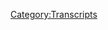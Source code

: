 {{Transcript
    | title         = [[78: October 12-15, 2015]]
    | caption       = [https://knowledgefight.libsyn.com/knowledge-fight-october-12-15-2015 Listen to this episode on Libsyn]
    | episodeNumber = [[78: October 12-15, 2015|78]]
    | length        = 03:07:58
}}

{{MessageBox
    | header     = Warning: Bot Generated Content
    | text       = This transcript was automatically generated by transcription software and likely contains many mistakes and misattributions. Please check the audio for definitive quotes, attribution, and context.
    | image      = N3yvass4myg91.webp
    | imagewidth = 50px
    | id         = warning
}}

{{TranscriptBlock
    | name      = Unknown Speaker
    | timestamp = 00:00:00.000
    | text      = andy in kansas you're on the air thanks for holding
}}

{{TranscriptBlock
    | name      = Unknown Speaker
    | timestamp = 00:00:04.139
    | text      = well i think that there's no comment here today and i love your work
}}

{{TranscriptBlock
    | name      = Unknown Speaker
    | timestamp = 00:00:07.360
    | text      = alone everybody will go back to knowledge but i'm going to have to
}}

{{TranscriptBlock
    | name      = Unknown Speaker
    | timestamp = 00:00:10.080
    | text      = we are a couple of
}}

{{TranscriptBlock
    | name      = Unknown Speaker
    | timestamp = 00:00:11.039
    | text      = who'd like to sit around and drink novelty beverages while talking about
}}

{{TranscriptBlock
    | name      = Unknown Speaker
    | timestamp = 00:00:14.400
    | text      = alex joan is a twist of this conversation that you and i have
}}

{{TranscriptBlock
    | name      = Unknown Speaker
    | timestamp = 00:00:18.199
    | text      = regularly perhaps multiple times per week it's a it's a mix of up that we do
}}

{{TranscriptBlock
    | name      = Unknown Speaker
    | timestamp = 00:00:22.440
    | text      = is that makes a lot more than this go get this could be so could uh... just be
}}

{{TranscriptBlock
    | name      = Unknown Speaker
    | timestamp = 00:00:26.480
    | text      = too
}}

{{TranscriptBlock
    | name      = Unknown Speaker
    | timestamp = 00:00:27.399
    | text      = you know fucking dude to sit around
}}

{{TranscriptBlock
    | name      = Unknown Speaker
    | timestamp = 00:00:29.559
    | text      = and talk about a thing right but they both are experts in like charlie rose
}}

{{TranscriptBlock
    | name      = Unknown Speaker
    | timestamp = 00:00:33.439
    | text      = or something like that sure sure really smart
}}

{{TranscriptBlock
    | name      = Unknown Speaker
    | timestamp = 00:00:36.479
    | text      = uh... folks who were you know they know a lot about the topic both of whom are
}}

{{TranscriptBlock
    | name      = Unknown Speaker
    | timestamp = 00:00:40.280
    | text      = emotionally even keel absolutely but that's not us that's not us we are a
}}

{{TranscriptBlock
    | name      = Unknown Speaker
    | timestamp = 00:00:44.640
    | text      = little bit nuts and uh... i know a lot about alex jones and you do not i don't
}}

{{TranscriptBlock
    | name      = Unknown Speaker
    | timestamp = 00:00:48.500
    | text      = know anything so we sit down and talk about him and i explain what's going on
}}

{{TranscriptBlock
    | name      = Unknown Speaker
    | timestamp = 00:00:51.600
    | text      = in his world right and then via that we get into a lot of the issues uh...
}}

{{TranscriptBlock
    | name      = Unknown Speaker
    | timestamp = 00:00:56.640
    | text      = plaguing all of us and how uh... uh... it we're all gonna die i mean you were
}}

{{TranscriptBlock
    | name      = Unknown Speaker
    | timestamp = 00:01:01.359
    | text      = all right we're all fucked immediately if you know it's not fucked ladies and
}}

{{TranscriptBlock
    | name      = Unknown Speaker
    | timestamp = 00:01:04.879
    | text      = gentlemen nice
}}

{{TranscriptBlock
    | name      = Unknown Speaker
    | timestamp = 00:01:06.659
    | text      = nice uh... seltzer water
}}

{{TranscriptBlock
    | name      = Unknown Speaker
    | timestamp = 00:01:08.680
    | text      = along with a little bit of tito's vodka absolutely helps the uh... helps the
}}

{{TranscriptBlock
    | name      = Unknown Speaker
    | timestamp = 00:01:12.079
    | text      = world go down a little bit it's a saturday hangover tito's and so today
}}

{{TranscriptBlock
    | name      = Unknown Speaker
    | timestamp = 00:01:16.680
    | text      = that's the plan
}}

{{TranscriptBlock
    | name      = Unknown Speaker
    | timestamp = 00:01:17.900
    | text      = you know what that's uh... the cure for what ails you
}}

{{TranscriptBlock
    | name      = Unknown Speaker
    | timestamp = 00:01:20.359
    | text      = i think that's actually true
}}

{{TranscriptBlock
    | name      = Unknown Speaker
    | timestamp = 00:01:21.840
    | text      = speaking of the what cures uh... what alcohol because of and solution to
}}

{{TranscriptBlock
    | name      = Unknown Speaker
    | timestamp = 00:01:26.459
    | text      = all of life's problem this is not a cause but it is a solution to a lot of
}}

{{TranscriptBlock
    | name      = Unknown Speaker
    | timestamp = 00:01:29.959
    | text      = problems i give a shout out to one of our donors will shakespeare
}}

{{TranscriptBlock
    | name      = Unknown Speaker
    | timestamp = 00:01:33.420
    | text      = you think they're uh... i'd like to give a shout out to uh... our new donor
}}

{{TranscriptBlock
    | name      = Unknown Speaker
    | timestamp = 00:01:37.000
    | text      = what's going on out there mike w
}}

{{TranscriptBlock
    | name      = Unknown Speaker
    | timestamp = 00:01:39.060
    | text      = on the policy walk if you would like to become a policy walk yourself you may do
}}

{{TranscriptBlock
    | name      = Unknown Speaker
    | timestamp = 00:01:43.180
    | text      = so by going to our website knowledge fight dot com clicking the support the
}}

{{TranscriptBlock
    | name      = Unknown Speaker
    | timestamp = 00:01:46.640
    | text      = shoe button
}}

{{TranscriptBlock
    | name      = Unknown Speaker
    | timestamp = 00:01:47.700
    | text      = then you can become policy walk it's uh... delightful status
}}

{{TranscriptBlock
    | name      = Unknown Speaker
    | timestamp = 00:01:51.480
    | text      = that i might have under sold that it's a delightful status
}}

{{TranscriptBlock
    | name      = Unknown Speaker
    | timestamp = 00:01:58.719
    | text      = they everybody should update their face book policy error their face book status
}}

{{TranscriptBlock
    | name      = Unknown Speaker
    | timestamp = 00:02:02.480
    | text      = as you got a face book policy on the face book policy walk
}}

{{TranscriptBlock
    | name      = Unknown Speaker
    | timestamp = 00:02:06.239
    | text      = uh... so jordan today we're going to be back in twenty fifteen thank god and
}}

{{TranscriptBlock
    | name      = Unknown Speaker
    | timestamp = 00:02:09.780
    | text      = we'll be covering the span of time between october twelfth and october
}}

{{TranscriptBlock
    | name      = Unknown Speaker
    | timestamp = 00:02:14.879
    | text      = fifteenth alright and today is earth-shattering
}}

{{TranscriptBlock
    | name      = Unknown Speaker
    | timestamp = 00:02:19.340
    | text      = we make some real progress
}}

{{TranscriptBlock
    | name      = Unknown Speaker
    | timestamp = 00:02:21.699
    | text      = or do we
}}

{{TranscriptBlock
    | name      = Unknown Speaker
    | timestamp = 00:02:23.400
    | text      = only one way to find out oh my god what is happening let's listen to the rest of this podcast
}}

{{TranscriptBlock
    | name      = Unknown Speaker
    | timestamp = 00:02:28.719
    | text      = what is going on what is this you know what this is i i went to therapy today
}}

{{TranscriptBlock
    | name      = Unknown Speaker
    | timestamp = 00:02:33.360
    | text      = okay i walked like five miles home from therapy so you're catching me on like
}}

{{TranscriptBlock
    | name      = Unknown Speaker
    | timestamp = 00:02:37.800
    | text      = weird mood right right weird mood almost like you've meditated almost like i'm in
}}

{{TranscriptBlock
    | name      = Unknown Speaker
    | timestamp = 00:02:42.099
    | text      = a decent headspace and i might get a little silly yeah
}}

{{TranscriptBlock
    | name      = Unknown Speaker
    | timestamp = 00:02:44.680
    | text      = uh... but i don't like it yeah there's nothing silly stop looking at that fitbit
}}

{{TranscriptBlock
    | name      = Unknown Speaker
    | timestamp = 00:02:48.719
    | text      = you son of a bitch it says feed me
}}

{{TranscriptBlock
    | name      = Unknown Speaker
    | timestamp = 00:02:55.080
    | text      = alright i looked at it and it says feed me steps uh... oh no alright get rid of that
}}

{{TranscriptBlock
    | name      = Unknown Speaker
    | timestamp = 00:03:00.639
    | text      = get rid of it now i'm gonna drop it in my vodka it's telling you
}}

{{TranscriptBlock
    | name      = Unknown Speaker
    | timestamp = 00:03:05.159
    | text      = this is the uh... technocracy that we've all been fighting against all these years
}}

{{TranscriptBlock
    | name      = Unknown Speaker
    | timestamp = 00:03:08.520
    | text      = alex is right all along yeah it turns out i am a slave to my wristband the
}}

{{TranscriptBlock
    | name      = Unknown Speaker
    | timestamp = 00:03:12.879
    | text      = fucking global fitbits right
}}

{{TranscriptBlock
    | name      = Unknown Speaker
    | timestamp = 00:03:15.719
    | text      = uh... it's all a globalist plot we all know that
}}

{{TranscriptBlock
    | name      = Unknown Speaker
    | timestamp = 00:03:18.120
    | text      = uh... before we get to today's show i'd like to start off
}}

{{TranscriptBlock
    | name      = Unknown Speaker
    | timestamp = 00:03:21.039
    | text      = with two out of context drops from alex jones that's right
}}

{{TranscriptBlock
    | name      = Unknown Speaker
    | timestamp = 00:03:24.439
    | text      = the special episode we got to
}}

{{TranscriptBlock
    | name      = Unknown Speaker
    | timestamp = 00:03:26.879
    | text      = you and diplomats lead slaves around in new york on change
}}

{{TranscriptBlock
    | name      = Unknown Speaker
    | timestamp = 00:03:31.400
    | text      = all right oh
}}

{{TranscriptBlock
    | name      = Unknown Speaker
    | timestamp = 00:03:32.460
    | text      = uh... okay big news item that's uh...
}}

{{TranscriptBlock
    | name      = Unknown Speaker
    | timestamp = 00:03:38.800
    | text      = i'm gonna go with uh...
}}

{{TranscriptBlock
    | name      = Unknown Speaker
    | timestamp = 00:03:42.120
    | text      = where can you find them
}}

{{TranscriptBlock
    | name      = Unknown Speaker
    | timestamp = 00:03:43.900
    | text      = well i mean new york's a big city
}}

{{TranscriptBlock
    | name      = Unknown Speaker
    | timestamp = 00:03:45.439
    | text      = uh... that's true that where else would you hide but in plain sight absolutely
}}

{{TranscriptBlock
    | name      = Unknown Speaker
    | timestamp = 00:03:49.319
    | text      = with your slaves on with your slaves on chains yes that's a normal thing for
}}

{{TranscriptBlock
    | name      = Unknown Speaker
    | timestamp = 00:03:53.039
    | text      = diplomats to do certainly diplomatic immunity yeah exactly this is this is
}}

{{TranscriptBlock
    | name      = Unknown Speaker
    | timestamp = 00:03:57.919
    | text      = diehard too yeah so the next out of context drop i'm actually going to set
}}

{{TranscriptBlock
    | name      = Unknown Speaker
    | timestamp = 00:04:02.000
    | text      = up a tiny bit because
}}

{{TranscriptBlock
    | name      = Unknown Speaker
    | timestamp = 00:04:03.840
    | text      = uh... the whole purpose of us going back to twenty fifteen uh... in the
}}

{{TranscriptBlock
    | name      = Unknown Speaker
    | timestamp = 00:04:07.240
    | text      = investigation is to try and figure out when alex jones decided he loved donald
}}

{{TranscriptBlock
    | name      = Unknown Speaker
    | timestamp = 00:04:11.840
    | text      = trump right that is the whole point but along the way it's interesting to figure
}}

{{TranscriptBlock
    | name      = Unknown Speaker
    | timestamp = 00:04:15.599
    | text      = out what he thinks about other candidates and so actually on uh... the
}}

{{TranscriptBlock
    | name      = Unknown Speaker
    | timestamp = 00:04:19.759
    | text      = span of time we're going over today alex jones discusses what he thinks about
}}

{{TranscriptBlock
    | name      = Unknown Speaker
    | timestamp = 00:04:23.199
    | text      = bernie sanders oh no and uh... here's what he thinks about about is saying
}}

{{TranscriptBlock
    | name      = Unknown Speaker
    | timestamp = 00:04:28.000
    | text      = that it is a moral and wrong
}}

{{TranscriptBlock
    | name      = Unknown Speaker
    | timestamp = 00:04:29.980
    | text      = at the top one-tenth of one percent in this country own almost ninety percent
}}

{{TranscriptBlock
    | name      = Unknown Speaker
    | timestamp = 00:04:35.220
    | text      = almost own almost as much wealth
}}

{{TranscriptBlock
    | name      = Unknown Speaker
    | timestamp = 00:04:37.519
    | text      = as the bottom nine to fear
}}

{{TranscriptBlock
    | name      = Unknown Speaker
    | timestamp = 00:04:39.560
    | text      = that it is wrong today in the world economy
}}

{{TranscriptBlock
    | name      = Unknown Speaker
    | timestamp = 00:04:42.600
    | text      = that fifty seven percent of all of the income is going to the top one percent
}}

{{TranscriptBlock
    | name      = Unknown Speaker
    | timestamp = 00:04:47.199
    | text      = that when you look around the world
}}

{{TranscriptBlock
    | name      = Unknown Speaker
    | timestamp = 00:04:49.279
    | text      = you see every other major country
}}

{{TranscriptBlock
    | name      = Unknown Speaker
    | timestamp = 00:04:52.480
    | text      = providing health care to all people as a right except the united states
}}

{{TranscriptBlock
    | name      = Unknown Speaker
    | timestamp = 00:04:57.819
    | text      = you see every other major country saying the moms that when you have a baby we're
}}

{{TranscriptBlock
    | name      = Unknown Speaker
    | timestamp = 00:05:02.800
    | text      = not going to separate you from your newborn baby because we are going to
}}

{{TranscriptBlock
    | name      = Unknown Speaker
    | timestamp = 00:05:06.600
    | text      = have
}}

{{TranscriptBlock
    | name      = Unknown Speaker
    | timestamp = 00:05:07.839
    | text      = but that we are going to have that medical and family paid over the moon
}}

{{TranscriptBlock
    | name      = Unknown Speaker
    | timestamp = 00:05:12.439
    | text      = like every other country on earth
}}

{{TranscriptBlock
    | name      = Unknown Speaker
    | timestamp = 00:05:14.459
    | text      = those are some of the part let's talk about i believe it
}}

{{TranscriptBlock
    | name      = Unknown Speaker
    | timestamp = 00:05:19.600
    | text      = people from the uk come here to get health care and health care screwed up
}}

{{TranscriptBlock
    | name      = Unknown Speaker
    | timestamp = 00:05:23.240
    | text      = people from canada come here he just a circle everywhere else is a totally
}}

{{TranscriptBlock
    | name      = Unknown Speaker
    | timestamp = 00:05:26.879
    | text      = wonderful place welcome to mcdonald may i have a lot of other standards i have a
}}

{{TranscriptBlock
    | name      = Unknown Speaker
    | timestamp = 00:05:31.560
    | text      = seven b i killed with a little bit of the news
}}

{{TranscriptBlock
    | name      = Unknown Speaker
    | timestamp = 00:05:35.720
    | text      = shit that was not not a context drop sorry no that was an entirely in context
}}

{{TranscriptBlock
    | name      = Unknown Speaker
    | timestamp = 00:05:39.879
    | text      = rap so it turns out whenever you're editing things down uh... i can uh... i
}}

{{TranscriptBlock
    | name      = Unknown Speaker
    | timestamp = 00:05:43.920
    | text      = have the ability to either export an entire clip that i record or export a
}}

{{TranscriptBlock
    | name      = Unknown Speaker
    | timestamp = 00:05:49.100
    | text      = part that i have highlighted
}}

{{TranscriptBlock
    | name      = Unknown Speaker
    | timestamp = 00:05:51.040
    | text      = and sometimes i fucked that up
}}

{{TranscriptBlock
    | name      = Unknown Speaker
    | timestamp = 00:05:53.199
    | text      = so i highlighted the portion i wanted and accidentally exported the entire
}}

{{TranscriptBlock
    | name      = Unknown Speaker
    | timestamp = 00:05:56.639
    | text      = thing this is the problem with you in a good headspace what and you're not
}}

{{TranscriptBlock
    | name      = Unknown Speaker
    | timestamp = 00:06:01.040
    | text      = focused okay you're too happy you're going around thinking about all the
}}

{{TranscriptBlock
    | name      = Unknown Speaker
    | timestamp = 00:06:05.639
    | text      = good things that could happen instead of here
}}

{{TranscriptBlock
    | name      = Unknown Speaker
    | timestamp = 00:06:08.220
    | text      = locked in your room
}}

{{TranscriptBlock
    | name      = Unknown Speaker
    | timestamp = 00:06:10.600
    | text      = fastidiously
}}

{{TranscriptBlock
    | name      = Unknown Speaker
    | timestamp = 00:06:12.279
    | text      = uh... getting these clips uh... cut i apologize i'm gonna throw this away but
}}

{{TranscriptBlock
    | name      = Unknown Speaker
    | timestamp = 00:06:16.800
    | text      = you know it's interesting about that clip the thing that amazed me listening
}}

{{TranscriptBlock
    | name      = Unknown Speaker
    | timestamp = 00:06:20.120
    | text      = to it is
}}

{{TranscriptBlock
    | name      = Unknown Speaker
    | timestamp = 00:06:21.399
    | text      = uh... as petty and stupid as alex was being he let bernie talk a lot
}}

{{TranscriptBlock
    | name      = Unknown Speaker
    | timestamp = 00:06:27.860
    | text      = yeah he let bernie talk
}}

{{TranscriptBlock
    | name      = Unknown Speaker
    | timestamp = 00:06:30.079
    | text      = almost the whole time but i think that they needed to have anything he didn't
}}

{{TranscriptBlock
    | name      = Unknown Speaker
    | timestamp = 00:06:34.000
    | text      = have anything to come back to separate will be able to be exactly but i was it
}}

{{TranscriptBlock
    | name      = Unknown Speaker
    | timestamp = 00:06:37.759
    | text      = i think the reason for that is uh... alex is aware that most of his audience
}}

{{TranscriptBlock
    | name      = Unknown Speaker
    | timestamp = 00:06:41.319
    | text      = isn't really aware of bernie sanders and so if you just started doing the other
}}

{{TranscriptBlock
    | name      = Unknown Speaker
    | timestamp = 00:06:45.620
    | text      = we did you do because obviously is trying to do a uh... pardon my
}}

{{TranscriptBlock
    | name      = Unknown Speaker
    | timestamp = 00:06:49.060
    | text      = expression a retard voice yes and uh... i don't think that his audience would
}}

{{TranscriptBlock
    | name      = Unknown Speaker
    | timestamp = 00:06:52.879
    | text      = really register what he's getting at if he didn't play a clip for context
}}

{{TranscriptBlock
    | name      = Unknown Speaker
    | timestamp = 00:06:57.920
    | text      = yeah but i think i always think there's a reason for why he either talks over or
}}

{{TranscriptBlock
    | name      = Unknown Speaker
    | timestamp = 00:07:02.500
    | text      = doesn't talk over a clip when he talks over it he's either trying to show
}}

{{TranscriptBlock
    | name      = Unknown Speaker
    | timestamp = 00:07:07.300
    | text      = dominance or
}}

{{TranscriptBlock
    | name      = Unknown Speaker
    | timestamp = 00:07:09.160
    | text      = uh... he just doesn't give a shit wants to score points right when he does but
}}

{{TranscriptBlock
    | name      = Unknown Speaker
    | timestamp = 00:07:13.139
    | text      = people talk he's either reverent to them or he knows that he needs context in
}}

{{TranscriptBlock
    | name      = Unknown Speaker
    | timestamp = 00:07:18.240
    | text      = order to score points later like with that shitty impression i don't know man
}}

{{TranscriptBlock
    | name      = Unknown Speaker
    | timestamp = 00:07:22.680
    | text      = it kinda it
}}

{{TranscriptBlock
    | name      = Unknown Speaker
    | timestamp = 00:07:24.819
    | text      = well uh...
}}

{{TranscriptBlock
    | name      = Unknown Speaker
    | timestamp = 00:07:26.079
    | text      = it is october in twenty fifteen so that means bernie had not yet become the most
}}

{{TranscriptBlock
    | name      = Unknown Speaker
    | timestamp = 00:07:30.639
    | text      = popular politician in the united states yes
}}

{{TranscriptBlock
    | name      = Unknown Speaker
    | timestamp = 00:07:32.879
    | text      = uh... as he is now
}}

{{TranscriptBlock
    | name      = Unknown Speaker
    | timestamp = 00:07:34.180
    | text      = he was that uh... at this point he's just a socialist right and alex hate
}}

{{TranscriptBlock
    | name      = Unknown Speaker
    | timestamp = 00:07:38.339
    | text      = socialist but
}}

{{TranscriptBlock
    | name      = Unknown Speaker
    | timestamp = 00:07:39.720
    | text      = listed it got it
}}

{{TranscriptBlock
    | name      = Unknown Speaker
    | timestamp = 00:07:41.319
    | text      = god damn it bernie yeah god damn it where you the president
}}

{{TranscriptBlock
    | name      = Unknown Speaker
    | timestamp = 00:07:46.620
    | text      = but it
}}

{{TranscriptBlock
    | name      = Unknown Speaker
    | timestamp = 00:07:47.959
    | text      = if you are an alex jones listener and you hear that
}}

{{TranscriptBlock
    | name      = Unknown Speaker
    | timestamp = 00:07:51.360
    | text      = that's one of those things that
}}

{{TranscriptBlock
    | name      = Unknown Speaker
    | timestamp = 00:07:53.819
    | text      = it's it surprises me because that is a hugely popular pop uh... position
}}

{{TranscriptBlock
    | name      = Unknown Speaker
    | timestamp = 00:07:59.819
    | text      = across the spectrum right but also if you're now it's jones listener
}}

{{TranscriptBlock
    | name      = Unknown Speaker
    | timestamp = 00:08:03.579
    | text      = you're not hearing any of these conspiracy theories
}}

{{TranscriptBlock
    | name      = Unknown Speaker
    | timestamp = 00:08:06.860
    | text      = you're just hearing bernie
}}

{{TranscriptBlock
    | name      = Unknown Speaker
    | timestamp = 00:08:08.519
    | text      = make a god damn lot of sense right but if you're alex jones uh... listener if
}}

{{TranscriptBlock
    | name      = Unknown Speaker
    | timestamp = 00:08:12.819
    | text      = you're not shows listener and you hear bernie sanders uh... being played on
}}

{{TranscriptBlock
    | name      = Unknown Speaker
    | timestamp = 00:08:16.740
    | text      = alex's show you know that the context is
}}

{{TranscriptBlock
    | name      = Unknown Speaker
    | timestamp = 00:08:21.100
    | text      = this guy is lying
}}

{{TranscriptBlock
    | name      = Unknown Speaker
    | timestamp = 00:08:22.939
    | text      = of course he's going to say that you're going to get all these things but that's
}}

{{TranscriptBlock
    | name      = Unknown Speaker
    | timestamp = 00:08:25.899
    | text      = just a trap to get the tyranny
}}

{{TranscriptBlock
    | name      = Unknown Speaker
    | timestamp = 00:08:28.019
    | text      = because alex is already laid that uh... that sort of narrative bed in place so
}}

{{TranscriptBlock
    | name      = Unknown Speaker
    | timestamp = 00:08:32.700
    | text      = even if bernie sanders comes on and says all the things that obviously you would
}}

{{TranscriptBlock
    | name      = Unknown Speaker
    | timestamp = 00:08:36.700
    | text      = want to hear it doesn't matter it's not going to convince you but isn't bernie
}}

{{TranscriptBlock
    | name      = Unknown Speaker
    | timestamp = 00:08:40.899
    | text      = saying in a real fashion what alex says in a false one isn't at bernie isn't
}}

{{TranscriptBlock
    | name      = Unknown Speaker
    | timestamp = 00:08:47.059
    | text      = he let me when he was he let bernie talk
}}

{{TranscriptBlock
    | name      = Unknown Speaker
    | timestamp = 00:08:49.960
    | text      = the the real
}}

{{TranscriptBlock
    | name      = Unknown Speaker
    | timestamp = 00:08:51.740
    | text      = problem which is
}}

{{TranscriptBlock
    | name      = Unknown Speaker
    | timestamp = 00:08:53.299
    | text      = the top ones at the one percent
}}

{{TranscriptBlock
    | name      = Unknown Speaker
    | timestamp = 00:08:55.320
    | text      = uh... own more that more wealth and the bottom ninety percent but he refuses to
}}

{{TranscriptBlock
    | name      = Unknown Speaker
    | timestamp = 00:08:59.500
    | text      = call them globalists and bernie sanders won't audit the fed alex's complained
}}

{{TranscriptBlock
    | name      = Unknown Speaker
    | timestamp = 00:09:03.820
    | text      = about that yes to and bernie is a socialist you
}}

{{TranscriptBlock
    | name      = Unknown Speaker
    | timestamp = 00:09:07.940
    | text      = well there's a hat which is a big issue well i mean you pretend that doesn't
}}

{{TranscriptBlock
    | name      = Unknown Speaker
    | timestamp = 00:09:11.299
    | text      = matter right but it does
}}

{{TranscriptBlock
    | name      = Unknown Speaker
    | timestamp = 00:09:12.820
    | text      = probably in their in their world absolutely so let's jump into this
}}

{{TranscriptBlock
    | name      = Unknown Speaker
    | timestamp = 00:09:15.940
    | text      = jordan we're going to start on october twelfth
}}

{{TranscriptBlock
    | name      = Unknown Speaker
    | timestamp = 00:09:18.720
    | text      = uh... i'm telling you there's a lot of interesting stuff we got to discuss
}}

{{TranscriptBlock
    | name      = Unknown Speaker
    | timestamp = 00:09:21.820
    | text      = coming up it's uh... it's fairly fun
}}

{{TranscriptBlock
    | name      = Unknown Speaker
    | timestamp = 00:09:24.580
    | text      = fairly
}}

{{TranscriptBlock
    | name      = Unknown Speaker
    | timestamp = 00:09:25.500
    | text      = really underselling everything today yeah i know
}}

{{TranscriptBlock
    | name      = Unknown Speaker
    | timestamp = 00:09:27.539
    | text      = uh... so here let's start this clip we're off you're off and you want me to
}}

{{TranscriptBlock
    | name      = Unknown Speaker
    | timestamp = 00:09:31.340
    | text      = do you want me to come back after somebody's broken your heart or
}}

{{TranscriptBlock
    | name      = Unknown Speaker
    | timestamp = 00:09:34.980
    | text      = something so we can so we can really get you into the right headspace to deal
}}

{{TranscriptBlock
    | name      = Unknown Speaker
    | timestamp = 00:09:38.779
    | text      = with all this shit hold on let me read my emails from two thousand fifty
}}

{{TranscriptBlock
    | name      = Unknown Speaker
    | timestamp = 00:09:42.899
    | text      = really bummed me out
}}

{{TranscriptBlock
    | name      = Unknown Speaker
    | timestamp = 00:09:44.899
    | text      = uh... so here we go here's the first clip alex uh... starts off his show on
}}

{{TranscriptBlock
    | name      = Unknown Speaker
    | timestamp = 00:09:48.139
    | text      = the twelfth explaining
}}

{{TranscriptBlock
    | name      = Unknown Speaker
    | timestamp = 00:09:49.259
    | text      = you cannot compromise with a globalist
}}

{{TranscriptBlock
    | name      = Unknown Speaker
    | timestamp = 00:09:51.620
    | text      = and yes national sovereignty does not exist
}}

{{TranscriptBlock
    | name      = Unknown Speaker
    | timestamp = 00:09:55.259
    | text      = the family does not exist mother and father does not exist private property
}}

{{TranscriptBlock
    | name      = Unknown Speaker
    | timestamp = 00:10:00.700
    | text      = does not exist the armistice do not exist we will be assimilated we are the
}}

{{TranscriptBlock
    | name      = Unknown Speaker
    | timestamp = 00:10:06.460
    | text      = board submit i'd be destroyed
}}

{{TranscriptBlock
    | name      = Unknown Speaker
    | timestamp = 00:10:09.980
    | text      = it's so all over the top that only a complete flipping against it has any
}}

{{TranscriptBlock
    | name      = Unknown Speaker
    | timestamp = 00:10:14.620
    | text      = chance
}}

{{TranscriptBlock
    | name      = Unknown Speaker
    | timestamp = 00:10:16.539
    | text      = and i was driving to work this morning i was thinking how do we get people
}}

{{TranscriptBlock
    | name      = Unknown Speaker
    | timestamp = 00:10:20.299
    | text      = to break their conditioning and and it's just that
}}

{{TranscriptBlock
    | name      = Unknown Speaker
    | timestamp = 00:10:23.539
    | text      = people have to realize
}}

{{TranscriptBlock
    | name      = Unknown Speaker
    | timestamp = 00:10:25.820
    | text      = that you can't be reasonable
}}

{{TranscriptBlock
    | name      = Unknown Speaker
    | timestamp = 00:10:27.820
    | text      = you can't compromise with the globalist or the so-called political left
}}

{{TranscriptBlock
    | name      = Unknown Speaker
    | timestamp = 00:10:32.259
    | text      = they are not the left
}}

{{TranscriptBlock
    | name      = Unknown Speaker
    | timestamp = 00:10:34.299
    | text      = they are hard core brazen
}}

{{TranscriptBlock
    | name      = Unknown Speaker
    | timestamp = 00:10:37.700
    | text      = scientifically focused
}}

{{TranscriptBlock
    | name      = Unknown Speaker
    | timestamp = 00:10:40.019
    | text      = groups conquering us
}}

{{TranscriptBlock
    | name      = Unknown Speaker
    | timestamp = 00:10:42.480
    | text      = when you get to even mid-level managers of the left
}}

{{TranscriptBlock
    | name      = Unknown Speaker
    | timestamp = 00:10:45.100
    | text      = they will laugh
}}

{{TranscriptBlock
    | name      = Unknown Speaker
    | timestamp = 00:10:46.299
    | text      = if you're sitting around a cocktail
}}

{{TranscriptBlock
    | name      = Unknown Speaker
    | timestamp = 00:10:48.059
    | text      = you know table one of them and say of course we're taking over of course for
}}

{{TranscriptBlock
    | name      = Unknown Speaker
    | timestamp = 00:10:51.659
    | text      = conditioning people tell us something we don't know act act act act act act act
}}

{{TranscriptBlock
    | name      = Unknown Speaker
    | timestamp = 00:10:55.659
    | text      = i hate minorities i i i mean it's just
}}

{{TranscriptBlock
    | name      = Unknown Speaker
    | timestamp = 00:10:59.039
    | text      = uh... you ought to join us you fool
}}

{{TranscriptBlock
    | name      = Unknown Speaker
    | timestamp = 00:11:01.980
    | text      = that's who they are
}}

{{TranscriptBlock
    | name      = Unknown Speaker
    | timestamp = 00:11:03.659
    | text      = of course we're a part of the blacks
}}

{{TranscriptBlock
    | name      = Unknown Speaker
    | timestamp = 00:11:07.460
    | text      = well yeah
}}

{{TranscriptBlock
    | name      = Unknown Speaker
    | timestamp = 00:11:08.379
    | text      = and then the left
}}

{{TranscriptBlock
    | name      = Unknown Speaker
    | timestamp = 00:11:09.539
    | text      = the general i think that all six are like mindless victims like children
}}

{{TranscriptBlock
    | name      = Unknown Speaker
    | timestamp = 00:11:13.259
    | text      = climbing into a beat up
}}

{{TranscriptBlock
    | name      = Unknown Speaker
    | timestamp = 00:11:14.580
    | text      = white creeper van because they heard
}}

{{TranscriptBlock
    | name      = Unknown Speaker
    | timestamp = 00:11:16.879
    | text      = ice cream truck music coming out of it
}}

{{TranscriptBlock
    | name      = Unknown Speaker
    | timestamp = 00:11:19.940
    | text      = but there's a demonic wildcat inside that vehicle to tear you apart
}}

{{TranscriptBlock
    | name      = Unknown Speaker
    | timestamp = 00:11:23.820
    | text      = why would say are enemies
}}

{{TranscriptBlock
    | name      = Unknown Speaker
    | timestamp = 00:11:26.460
    | text      = they are consciously evil
}}

{{TranscriptBlock
    | name      = Unknown Speaker
    | timestamp = 00:11:30.299
    | text      = and if you don't
}}

{{TranscriptBlock
    | name      = Unknown Speaker
    | timestamp = 00:11:31.379
    | text      = get that through your head and realize they're psychotic predators and
}}

{{TranscriptBlock
    | name      = Unknown Speaker
    | timestamp = 00:11:34.620
    | text      = sociopaths and mercenaries under on
}}

{{TranscriptBlock
    | name      = Unknown Speaker
    | timestamp = 00:11:37.220
    | text      = you have no hope
}}

{{TranscriptBlock
    | name      = Unknown Speaker
    | timestamp = 00:11:38.779
    | text      = so uh... okay you got a lot of questions but i wanted to say i wanted to say that
}}

{{TranscriptBlock
    | name      = Unknown Speaker
    | timestamp = 00:11:42.820
    | text      = like i've started to notice
}}

{{TranscriptBlock
    | name      = Unknown Speaker
    | timestamp = 00:11:44.559
    | text      = that alex jones starts off a disproportionate amount of his shows
}}

{{TranscriptBlock
    | name      = Unknown Speaker
    | timestamp = 00:11:48.399
    | text      = by trying to really demonize
}}

{{TranscriptBlock
    | name      = Unknown Speaker
    | timestamp = 00:11:51.480
    | text      = uh... the his opponents the left
}}

{{TranscriptBlock
    | name      = Unknown Speaker
    | timestamp = 00:11:53.700
    | text      = and uh... you know just serves to radicalize
}}

{{TranscriptBlock
    | name      = Unknown Speaker
    | timestamp = 00:11:56.440
    | text      = uh... his base right i'm sorry go ahead
}}

{{TranscriptBlock
    | name      = Unknown Speaker
    | timestamp = 00:11:58.100
    | text      = uh...
}}

{{TranscriptBlock
    | name      = Unknown Speaker
    | timestamp = 00:12:00.139
    | text      = your kid
}}

{{TranscriptBlock
    | name      = Unknown Speaker
    | timestamp = 00:12:01.860
    | text      = uh... you hear the ice cream truck music deeply deleted really
}}

{{TranscriptBlock
    | name      = Unknown Speaker
    | timestamp = 00:12:06.460
    | text      = is that the uh... isn't it is not a weird dark carnival deeply
}}

{{TranscriptBlock
    | name      = Unknown Speaker
    | timestamp = 00:12:10.340
    | text      = maybe yeah there weren't any ice cream trucks in my hometown there was just evil carnivals
}}

{{TranscriptBlock
    | name      = Unknown Speaker
    | timestamp = 00:12:15.059
    | text      = yeah there were a lot of clowns is steven king's it the whole thing
}}

{{TranscriptBlock
    | name      = Unknown Speaker
    | timestamp = 00:12:19.019
    | text      = uh...
}}

{{TranscriptBlock
    | name      = Unknown Speaker
    | timestamp = 00:12:21.500
    | text      = beat up
}}

{{TranscriptBlock
    | name      = Unknown Speaker
    | timestamp = 00:12:22.779
    | text      = creeper van right
}}

{{TranscriptBlock
    | name      = Unknown Speaker
    | timestamp = 00:12:24.480
    | text      = you go inside
}}

{{TranscriptBlock
    | name      = Unknown Speaker
    | timestamp = 00:12:25.639
    | text      = hoping for ice cream
}}

{{TranscriptBlock
    | name      = Unknown Speaker
    | timestamp = 00:12:27.860
    | text      = on one hand you might find a pedophile sure now on the other however you might
}}

{{TranscriptBlock
    | name      = Unknown Speaker
    | timestamp = 00:12:33.659
    | text      = find a demonic wildcat what about just a wildcat which one is preferable
}}

{{TranscriptBlock
    | name      = Unknown Speaker
    | timestamp = 00:12:39.940
    | text      = what about just like a straight-up wildcat it doesn't have to worship
}}

{{TranscriptBlock
    | name      = Unknown Speaker
    | timestamp = 00:12:43.220
    | text      = satan
}}

{{TranscriptBlock
    | name      = Unknown Speaker
    | timestamp = 00:12:44.019
    | text      = now you want to do you want a wildcat dangerous look i know wildcats are
}}

{{TranscriptBlock
    | name      = Unknown Speaker
    | timestamp = 00:12:47.860
    | text      = dangerous but that's out of fear a demonic wildcat that's out of anger and
}}

{{TranscriptBlock
    | name      = Unknown Speaker
    | timestamp = 00:12:51.980
    | text      = hate that could be that's a stronger cat yeah that might be you might be right
}}

{{TranscriptBlock
    | name      = Unknown Speaker
    | timestamp = 00:12:56.179
    | text      = and a demonic wildcat i'm assuming is like at least fifteen percent bigger
}}

{{TranscriptBlock
    | name      = Unknown Speaker
    | timestamp = 00:13:00.179
    | text      = yeah that is true that it's like steroids it's like anabolic steroids when you
}}

{{TranscriptBlock
    | name      = Unknown Speaker
    | timestamp = 00:13:04.100
    | text      = worship the devil you just get beefy you get a little bit bigger yeah everyone knows
}}

{{TranscriptBlock
    | name      = Unknown Speaker
    | timestamp = 00:13:07.519
    | text      = that it's in the white paper that's wikileaks so the other thing you you
}}

{{TranscriptBlock
    | name      = Unknown Speaker
    | timestamp = 00:13:11.940
    | text      = seem to glom onto is alex's mention of the Amish
}}

{{TranscriptBlock
    | name      = Unknown Speaker
    | timestamp = 00:13:15.340
    | text      = yeah why was that there
}}

{{TranscriptBlock
    | name      = Unknown Speaker
    | timestamp = 00:13:17.159
    | text      = there's the Amish don't exist
}}

{{TranscriptBlock
    | name      = Unknown Speaker
    | timestamp = 00:13:19.639
    | text      = there's a little minor narrative that he sells from time to time
}}

{{TranscriptBlock
    | name      = Unknown Speaker
    | timestamp = 00:13:23.919
    | text      = one of his waypoints back in twenty fifteen that i haven't really
}}

{{TranscriptBlock
    | name      = Unknown Speaker
    | timestamp = 00:13:26.940
    | text      = deemed to discuss right but there was a Amish cheese seller
}}

{{TranscriptBlock
    | name      = Unknown Speaker
    | timestamp = 00:13:31.899
    | text      = that got raided by the uh... the government
}}

{{TranscriptBlock
    | name      = Unknown Speaker
    | timestamp = 00:13:35.340
    | text      = it was because he wasn't using
}}

{{TranscriptBlock
    | name      = Unknown Speaker
    | timestamp = 00:13:38.600
    | text      = appropriate
}}

{{TranscriptBlock
    | name      = Unknown Speaker
    | timestamp = 00:13:40.340
    | text      = uh... pasteurization techniques and stuff like that right
}}

{{TranscriptBlock
    | name      = Unknown Speaker
    | timestamp = 00:13:43.220
    | text      = and uh... he was selling his cheese across state lines
}}

{{TranscriptBlock
    | name      = Unknown Speaker
    | timestamp = 00:13:46.419
    | text      = so they were committing crimes there were there were commerce issues and then
}}

{{TranscriptBlock
    | name      = Unknown Speaker
    | timestamp = 00:13:49.940
    | text      = also health issues yeah and alex is like they raided him it took a year
}}

{{TranscriptBlock
    | name      = Unknown Speaker
    | timestamp = 00:13:54.320
    | text      = it was a you know it's it's nonsense but uh... that's why he brought up the Amish
}}

{{TranscriptBlock
    | name      = Unknown Speaker
    | timestamp = 00:13:59.299
    | text      = he's dumb that's a weird
}}

{{TranscriptBlock
    | name      = Unknown Speaker
    | timestamp = 00:14:01.299
    | text      = that's a weird way to go
}}

{{TranscriptBlock
    | name      = Unknown Speaker
    | timestamp = 00:14:03.500
    | text      = also uh... would he be
}}

{{TranscriptBlock
    | name      = Unknown Speaker
    | timestamp = 00:14:06.259
    | text      = he's mad because it's... or against the Amish
}}

{{TranscriptBlock
    | name      = Unknown Speaker
    | timestamp = 00:14:08.899
    | text      = he's for them in this case he's mad because it's the federal government
}}

{{TranscriptBlock
    | name      = Unknown Speaker
    | timestamp = 00:14:12.019
    | text      = because it's like interstate trade and stuff like that
}}

{{TranscriptBlock
    | name      = Unknown Speaker
    | timestamp = 00:14:14.899
    | text      = which is why the fed which is why we have a federal government right for
}}

{{TranscriptBlock
    | name      = Unknown Speaker
    | timestamp = 00:14:18.059
    | text      = interstate he doesn't appreciate that he thinks it's uh... oppression
}}

{{TranscriptBlock
    | name      = Unknown Speaker
    | timestamp = 00:14:21.940
    | text      = who cares look we gotta move on to the next clip is so much fun if there's one
}}

{{TranscriptBlock
    | name      = Unknown Speaker
    | timestamp = 00:14:25.440
    | text      = thing that i hate
}}

{{TranscriptBlock
    | name      = Unknown Speaker
    | timestamp = 00:14:27.000
    | text      = it's oppressing the Amish yeah absolutely yeah i love uh... i love all
}}

{{TranscriptBlock
    | name      = Unknown Speaker
    | timestamp = 00:14:30.659
    | text      = my oppressing the Amish with these silly federal laws
}}

{{TranscriptBlock
    | name      = Unknown Speaker
    | timestamp = 00:14:34.840
    | text      = and breaking them i grew up Mennonite man i i love my Anabaptist peeps
}}

{{TranscriptBlock
    | name      = Unknown Speaker
    | timestamp = 00:14:39.860
    | text      = shout out
}}

{{TranscriptBlock
    | name      = Unknown Speaker
    | timestamp = 00:14:40.659
    | text      = shout out my nose
}}

{{TranscriptBlock
    | name      = Unknown Speaker
    | timestamp = 00:14:41.980
    | text      = uh... anyway this next clip no
}}

{{TranscriptBlock
    | name      = Unknown Speaker
    | timestamp = 00:14:45.179
    | text      = just no uh... this next clip uh... alex jones brings up some protests that have
}}

{{TranscriptBlock
    | name      = Unknown Speaker
    | timestamp = 00:14:50.220
    | text      = been happening uh... in austin
}}

{{TranscriptBlock
    | name      = Unknown Speaker
    | timestamp = 00:14:52.019
    | text      = uh... and uh... i got some interesting insight into this on the other side of
}}

{{TranscriptBlock
    | name      = Unknown Speaker
    | timestamp = 00:14:55.220
    | text      = it it's in the houston chronicle
}}

{{TranscriptBlock
    | name      = Unknown Speaker
    | timestamp = 00:14:57.019
    | text      = and i saw the headline and i said is this a joke i want to the u r l it
}}

{{TranscriptBlock
    | name      = Unknown Speaker
    | timestamp = 00:15:01.100
    | text      = wasn't the onion
}}

{{TranscriptBlock
    | name      = Unknown Speaker
    | timestamp = 00:15:02.940
    | text      = spoofing the houston chronicle
}}

{{TranscriptBlock
    | name      = Unknown Speaker
    | timestamp = 00:15:04.580
    | text      = that was in the austin america statesman that the left is going to it was the
}}

{{TranscriptBlock
    | name      = Unknown Speaker
    | timestamp = 00:15:08.340
    | text      = headline of the statesman i could believe students to wear giant dildos
}}

{{TranscriptBlock
    | name      = Unknown Speaker
    | timestamp = 00:15:13.899
    | text      = uh... in
}}

{{TranscriptBlock
    | name      = Unknown Speaker
    | timestamp = 00:15:15.460
    | text      = coxford blocks this is in the paper
}}

{{TranscriptBlock
    | name      = Unknown Speaker
    | timestamp = 00:15:18.039
    | text      = but everybody read front page of the paper
}}

{{TranscriptBlock
    | name      = Unknown Speaker
    | timestamp = 00:15:20.779
    | text      = statesman
}}

{{TranscriptBlock
    | name      = Unknown Speaker
    | timestamp = 00:15:21.700
    | text      = also in the houston chronicle when i first saw it
}}

{{TranscriptBlock
    | name      = Unknown Speaker
    | timestamp = 00:15:24.179
    | text      = and you know it's just silly it's stupid that's how they're going to protest
}}

{{TranscriptBlock
    | name      = Unknown Speaker
    | timestamp = 00:15:26.659
    | text      = people guns on campus but no it's pure genius it's just mindless stupidness to
}}

{{TranscriptBlock
    | name      = Unknown Speaker
    | timestamp = 00:15:32.039
    | text      = just confuse everything it's c i a warfare
}}

{{TranscriptBlock
    | name      = Unknown Speaker
    | timestamp = 00:15:35.539
    | text      = it's c i a warfare
}}

{{TranscriptBlock
    | name      = Unknown Speaker
    | timestamp = 00:15:38.539
    | text      = so i don't know if you remember this
}}

{{TranscriptBlock
    | name      = Unknown Speaker
    | timestamp = 00:15:41.039
    | text      = i mentioned on a recent episode dildos there's a dildo protest c i a warfare
}}

{{TranscriptBlock
    | name      = Unknown Speaker
    | timestamp = 00:15:45.820
    | text      = yeah i remember the dildo protest my dad i did not realize that the c i a was
}}

{{TranscriptBlock
    | name      = Unknown Speaker
    | timestamp = 00:15:50.340
    | text      = behind it uh... it wasn't oh are you sure
}}

{{TranscriptBlock
    | name      = Unknown Speaker
    | timestamp = 00:15:53.220
    | text      = totally sure well if your dad was a speaker there then he has a vested
}}

{{TranscriptBlock
    | name      = Unknown Speaker
    | timestamp = 00:15:55.980
    | text      = interest in making sure no one knows that it was the c i a yes so you're not
}}

{{TranscriptBlock
    | name      = Unknown Speaker
    | timestamp = 00:16:00.419
    | text      = going to get you're not going to get an honest answer at your shit you're right
}}

{{TranscriptBlock
    | name      = Unknown Speaker
    | timestamp = 00:16:03.179
    | text      = yeah well that's what that brings us to our new segment never trust dan's dad
}}

{{TranscriptBlock
    | name      = Unknown Speaker
    | timestamp = 00:16:07.700
    | text      = he is a c i a theologist yeah in the same way that alex jones's dad has a c
}}

{{TranscriptBlock
    | name      = Unknown Speaker
    | timestamp = 00:16:14.740
    | text      = i a dentist indeed indeed there we go but if you want to take his perspective
}}

{{TranscriptBlock
    | name      = Unknown Speaker
    | timestamp = 00:16:18.759
    | text      = with a grain of salt even though he's a c i a religious studies professor
}}

{{TranscriptBlock
    | name      = Unknown Speaker
    | timestamp = 00:16:22.899
    | text      = uh... i've called him earlier we chatted a little bit about this because he was
}}

{{TranscriptBlock
    | name      = Unknown Speaker
    | timestamp = 00:16:26.379
    | text      = a speaker at the protest of course uh... and uh... alex jones is wildly
}}

{{TranscriptBlock
    | name      = Unknown Speaker
    | timestamp = 00:16:30.019
    | text      = misrepresenting what happened wait hole
}}

{{TranscriptBlock
    | name      = Unknown Speaker
    | timestamp = 00:16:32.539
    | text      = so the reality is that it was a student led protest right still no protest
}}

{{TranscriptBlock
    | name      = Unknown Speaker
    | timestamp = 00:16:37.620
    | text      = and uh... as my dad characterized it faculty could never do that they would
}}

{{TranscriptBlock
    | name      = Unknown Speaker
    | timestamp = 00:16:41.220
    | text      = get fired yeah
}}

{{TranscriptBlock
    | name      = Unknown Speaker
    | timestamp = 00:16:42.340
    | text      = if you had a faculty and like involved
}}

{{TranscriptBlock
    | name      = Unknown Speaker
    | timestamp = 00:16:45.059
    | text      = dildo protest on campus
}}

{{TranscriptBlock
    | name      = Unknown Speaker
    | timestamp = 00:16:46.940
    | text      = they like we gotta sit you down with the dean yeah your uh...
}}

{{TranscriptBlock
    | name      = Unknown Speaker
    | timestamp = 00:16:50.500
    | text      = do you have tenured no you're gone invite so it uh... it started out as
}}

{{TranscriptBlock
    | name      = Unknown Speaker
    | timestamp = 00:16:54.820
    | text      = kind of a social media joke
}}

{{TranscriptBlock
    | name      = Unknown Speaker
    | timestamp = 00:16:56.580
    | text      = people
}}

{{TranscriptBlock
    | name      = Unknown Speaker
    | timestamp = 00:16:57.500
    | text      = uh... were against
}}

{{TranscriptBlock
    | name      = Unknown Speaker
    | timestamp = 00:16:58.960
    | text      = open carry on campus especially guns being carried in buildings
}}

{{TranscriptBlock
    | name      = Unknown Speaker
    | timestamp = 00:17:03.259
    | text      = likes uh... campus buildings and stuff like that
}}

{{TranscriptBlock
    | name      = Unknown Speaker
    | timestamp = 00:17:05.700
    | text      = so the students
}}

{{TranscriptBlock
    | name      = Unknown Speaker
    | timestamp = 00:17:07.099
    | text      = uh... they realized that it's a decency crime
}}

{{TranscriptBlock
    | name      = Unknown Speaker
    | timestamp = 00:17:10.259
    | text      = uh... to carry a dildo openly on campus
}}

{{TranscriptBlock
    | name      = Unknown Speaker
    | timestamp = 00:17:13.700
    | text      = but not a gun yes yeah
}}

{{TranscriptBlock
    | name      = Unknown Speaker
    | timestamp = 00:17:15.259
    | text      = you would get your american find america's great right and yet what you
}}

{{TranscriptBlock
    | name      = Unknown Speaker
    | timestamp = 00:17:19.140
    | text      = love america we always make sense yet so they started this uh... camp like not
}}

{{TranscriptBlock
    | name      = Unknown Speaker
    | timestamp = 00:17:23.140
    | text      = really even a serious campaign at the onset
}}

{{TranscriptBlock
    | name      = Unknown Speaker
    | timestamp = 00:17:26.099
    | text      = but just pointing out that absurdity
}}

{{TranscriptBlock
    | name      = Unknown Speaker
    | timestamp = 00:17:28.259
    | text      = on a face book group or whatever
}}

{{TranscriptBlock
    | name      = Unknown Speaker
    | timestamp = 00:17:30.859
    | text      = and then it spawned a real protest out of it uh... it launched in the like oh
}}

{{TranscriptBlock
    | name      = Unknown Speaker
    | timestamp = 00:17:34.619
    | text      = we're actually going to do it
}}

{{TranscriptBlock
    | name      = Unknown Speaker
    | timestamp = 00:17:36.140
    | text      = on the same day gun free u t
}}

{{TranscriptBlock
    | name      = Unknown Speaker
    | timestamp = 00:17:38.859
    | text      = which is the
}}

{{TranscriptBlock
    | name      = Unknown Speaker
    | timestamp = 00:17:39.779
    | text      = sort of i would characterize it my dad didn't totally agree with this
}}

{{TranscriptBlock
    | name      = Unknown Speaker
    | timestamp = 00:17:43.500
    | text      = but how i would sort of
}}

{{TranscriptBlock
    | name      = Unknown Speaker
    | timestamp = 00:17:44.980
    | text      = just the broad strokes version is that's the adult version right they happen to
}}

{{TranscriptBlock
    | name      = Unknown Speaker
    | timestamp = 00:17:48.980
    | text      = have a a speakers
}}

{{TranscriptBlock
    | name      = Unknown Speaker
    | timestamp = 00:17:50.900
    | text      = based uh... protest against the open carry stuff
}}

{{TranscriptBlock
    | name      = Unknown Speaker
    | timestamp = 00:17:53.940
    | text      = at the same time
}}

{{TranscriptBlock
    | name      = Unknown Speaker
    | timestamp = 00:17:55.460
    | text      = so there was the student led dildo protest that dove tailed into the
}}

{{TranscriptBlock
    | name      = Unknown Speaker
    | timestamp = 00:17:59.940
    | text      = adult
}}

{{TranscriptBlock
    | name      = Unknown Speaker
    | timestamp = 00:18:00.740
    | text      = uh... gun free u t protest
}}

{{TranscriptBlock
    | name      = Unknown Speaker
    | timestamp = 00:18:03.019
    | text      = and uh... yet that's that i mean it's not the ci a
}}

{{TranscriptBlock
    | name      = Unknown Speaker
    | timestamp = 00:18:06.819
    | text      = smart students realizing
}}

{{TranscriptBlock
    | name      = Unknown Speaker
    | timestamp = 00:18:08.579
    | text      = hey it's illegal for us to have dildos out in public but guns are cool
}}

{{TranscriptBlock
    | name      = Unknown Speaker
    | timestamp = 00:18:12.200
    | text      = yeah and uh...
}}

{{TranscriptBlock
    | name      = Unknown Speaker
    | timestamp = 00:18:13.859
    | text      = ci a
}}

{{TranscriptBlock
    | name      = Unknown Speaker
    | timestamp = 00:18:14.619
    | text      = it is it is fun that's that's uh...
}}

{{TranscriptBlock
    | name      = Unknown Speaker
    | timestamp = 00:18:17.839
    | text      = that's a fun way to fight against what is clearly absurd like you can't
}}

{{TranscriptBlock
    | name      = Unknown Speaker
    | timestamp = 00:18:22.420
    | text      = you can't fight on that direct level of the of their dumb
}}

{{TranscriptBlock
    | name      = Unknown Speaker
    | timestamp = 00:18:26.660
    | text      = anger and stupidity you have to point out
}}

{{TranscriptBlock
    | name      = Unknown Speaker
    | timestamp = 00:18:29.259
    | text      = look at you silly children
}}

{{TranscriptBlock
    | name      = Unknown Speaker
    | timestamp = 00:18:31.220
    | text      = that's what you gun people are you might as well be holding dildos cuz you're
}}

{{TranscriptBlock
    | name      = Unknown Speaker
    | timestamp = 00:18:35.380
    | text      = idiots yes we're gonna mock you
}}

{{TranscriptBlock
    | name      = Unknown Speaker
    | timestamp = 00:18:37.579
    | text      = and then you'll get angry and you'll go underground
}}

{{TranscriptBlock
    | name      = Unknown Speaker
    | timestamp = 00:18:40.339
    | text      = and you'll go on storm front dot com come out as a nazi
}}

{{TranscriptBlock
    | name      = Unknown Speaker
    | timestamp = 00:18:44.220
    | text      = thanks it turns out the other nothing you do is really effective no
}}

{{TranscriptBlock
    | name      = Unknown Speaker
    | timestamp = 00:18:48.140
    | text      = uh... it turns out
}}

{{TranscriptBlock
    | name      = Unknown Speaker
    | timestamp = 00:18:49.779
    | text      = it turns out all is meaningless yeah it's all a disaster but uh...
}}

{{TranscriptBlock
    | name      = Unknown Speaker
    | timestamp = 00:18:53.460
    | text      = i just love that cuz on the last time he talked about a gun free u t protest
}}

{{TranscriptBlock
    | name      = Unknown Speaker
    | timestamp = 00:18:57.299
    | text      = he said
}}

{{TranscriptBlock
    | name      = Unknown Speaker
    | timestamp = 00:18:57.900
    | text      = michael bloomberg
}}

{{TranscriptBlock
    | name      = Unknown Speaker
    | timestamp = 00:18:59.200
    | text      = uh... flew everyone in right this time he's saying it's ci a tactics and stuff
}}

{{TranscriptBlock
    | name      = Unknown Speaker
    | timestamp = 00:19:03.900
    | text      = like that
}}

{{TranscriptBlock
    | name      = Unknown Speaker
    | timestamp = 00:19:04.619
    | text      = and he's just making this stuff up
}}

{{TranscriptBlock
    | name      = Unknown Speaker
    | timestamp = 00:19:07.119
    | text      = it's crazy
}}

{{TranscriptBlock
    | name      = Unknown Speaker
    | timestamp = 00:19:08.140
    | text      = like i'm thrilled that i have
}}

{{TranscriptBlock
    | name      = Unknown Speaker
    | timestamp = 00:19:10.119
    | text      = you know a family member who was directly involved in the protest yeah
}}

{{TranscriptBlock
    | name      = Unknown Speaker
    | timestamp = 00:19:13.539
    | text      = that's very cool it gives it gives me an ability to look into the uh... into the
}}

{{TranscriptBlock
    | name      = Unknown Speaker
    | timestamp = 00:19:17.420
    | text      = actual that the truth of it
}}

{{TranscriptBlock
    | name      = Unknown Speaker
    | timestamp = 00:19:19.500
    | text      = but i'd just
}}

{{TranscriptBlock
    | name      = Unknown Speaker
    | timestamp = 00:19:20.940
    | text      = i don't think that people listening to alex jones who like him realize how
}}

{{TranscriptBlock
    | name      = Unknown Speaker
    | timestamp = 00:19:24.940
    | text      = often he is just making stuff up
}}

{{TranscriptBlock
    | name      = Unknown Speaker
    | timestamp = 00:19:28.339
    | text      = but bloomberg didn't fly anybody in
}}

{{TranscriptBlock
    | name      = Unknown Speaker
    | timestamp = 00:19:30.539
    | text      = bloomberg wasn't involved in a protest at all now
}}

{{TranscriptBlock
    | name      = Unknown Speaker
    | timestamp = 00:19:33.099
    | text      = this isn't ci tactics it's clowning on fools
}}

{{TranscriptBlock
    | name      = Unknown Speaker
    | timestamp = 00:19:36.500
    | text      = it's it's basically is not well known for clowning on fools well
}}

{{TranscriptBlock
    | name      = Unknown Speaker
    | timestamp = 00:19:41.099
    | text      = extreme clowning
}}

{{TranscriptBlock
    | name      = Unknown Speaker
    | timestamp = 00:19:44.059
    | text      = that's what we call overthrowing government
}}

{{TranscriptBlock
    | name      = Unknown Speaker
    | timestamp = 00:19:47.180
    | text      = uh... i mean yeah but they didn't do it
}}

{{TranscriptBlock
    | name      = Unknown Speaker
    | timestamp = 00:19:49.299
    | text      = is like
}}

{{TranscriptBlock
    | name      = Unknown Speaker
    | timestamp = 00:19:50.180
    | text      = like they didn't turn uh... many
}}

{{TranscriptBlock
    | name      = Unknown Speaker
    | timestamp = 00:19:52.960
    | text      = uh... regimes into nothing by air dropping dvds of uh... operation dumbo
}}

{{TranscriptBlock
    | name      = Unknown Speaker
    | timestamp = 00:19:59.019
    | text      = drop like no that's not how that would be clowning that would be clowning that
}}

{{TranscriptBlock
    | name      = Unknown Speaker
    | timestamp = 00:20:02.339
    | text      = would be straight clowning uh... so in his next clip alex does a little clowning
}}

{{TranscriptBlock
    | name      = Unknown Speaker
    | timestamp = 00:20:05.900
    | text      = himself uh... we know that he's a man who loves the arts
}}

{{TranscriptBlock
    | name      = Unknown Speaker
    | timestamp = 00:20:09.460
    | text      = but you can't even make it through that so
}}

{{TranscriptBlock
    | name      = Unknown Speaker
    | timestamp = 00:20:14.380
    | text      = he fancies himself something of a cultural critic
}}

{{TranscriptBlock
    | name      = Unknown Speaker
    | timestamp = 00:20:17.740
    | text      = yes uh... and in this clip
}}

{{TranscriptBlock
    | name      = Unknown Speaker
    | timestamp = 00:20:20.019
    | text      = paul joseph watson is in studio
}}

{{TranscriptBlock
    | name      = Unknown Speaker
    | timestamp = 00:20:22.099
    | text      = and it turns out the two of them have gone and seen a movie
}}

{{TranscriptBlock
    | name      = Unknown Speaker
    | timestamp = 00:20:24.980
    | text      = uh... and they decide to have a little together yep that's gross and anthony
}}

{{TranscriptBlock
    | name      = Unknown Speaker
    | timestamp = 00:20:28.700
    | text      = gucci already
}}

{{TranscriptBlock
    | name      = Unknown Speaker
    | timestamp = 00:20:29.660
    | text      = i've been there i've been there the two guys who like
}}

{{TranscriptBlock
    | name      = Unknown Speaker
    | timestamp = 00:20:32.799
    | text      = they can't sit next to a totally they can't have to have like two or three
}}

{{TranscriptBlock
    | name      = Unknown Speaker
    | timestamp = 00:20:37.180
    | text      = chairs in between them yeah and still insist on talking throughout yeah
}}

{{TranscriptBlock
    | name      = Unknown Speaker
    | timestamp = 00:20:40.380
    | text      = exactly yeah hey
}}

{{TranscriptBlock
    | name      = Unknown Speaker
    | timestamp = 00:20:44.440
    | text      = this movie is about globalist
}}

{{TranscriptBlock
    | name      = Unknown Speaker
    | timestamp = 00:20:47.460
    | text      = so here's that that would be a shitty mst three k if it's just the two of them
}}

{{TranscriptBlock
    | name      = Unknown Speaker
    | timestamp = 00:20:52.380
    | text      = watching an old movie like
}}

{{TranscriptBlock
    | name      = Unknown Speaker
    | timestamp = 00:20:54.140
    | text      = this about global is right i'm sure i'm sure every movie that's there exactly
}}

{{TranscriptBlock
    | name      = Unknown Speaker
    | timestamp = 00:20:58.299
    | text      = right but uh... here is alex jones critiquing the matt damon movie the
}}

{{TranscriptBlock
    | name      = Unknown Speaker
    | timestamp = 00:21:02.779
    | text      = martian
}}

{{TranscriptBlock
    | name      = Unknown Speaker
    | timestamp = 00:21:04.299
    | text      = so articles in fact i'm going to tell you guys is a google uh...
}}

{{TranscriptBlock
    | name      = Unknown Speaker
    | timestamp = 00:21:08.140
    | text      = asian group criticizes the martian for not enough asians
}}

{{TranscriptBlock
    | name      = Unknown Speaker
    | timestamp = 00:21:11.819
    | text      = we once saw the martian i think my super boring super stupid
}}

{{TranscriptBlock
    | name      = Unknown Speaker
    | timestamp = 00:21:15.940
    | text      = super politically incorrect myself
}}

{{TranscriptBlock
    | name      = Unknown Speaker
    | timestamp = 00:21:18.500
    | text      = uh... uh...
}}

{{TranscriptBlock
    | name      = Unknown Speaker
    | timestamp = 00:21:19.660
    | text      = anthony and paul
}}

{{TranscriptBlock
    | name      = Unknown Speaker
    | timestamp = 00:21:21.059
    | text      = super
}}

{{TranscriptBlock
    | name      = Unknown Speaker
    | timestamp = 00:21:22.099
    | text      = i mean i want your brief really being here doing this
}}

{{TranscriptBlock
    | name      = Unknown Speaker
    | timestamp = 00:21:24.700
    | text      = total mind control
}}

{{TranscriptBlock
    | name      = Unknown Speaker
    | timestamp = 00:21:26.220
    | text      = the whole thing politically correct
}}

{{TranscriptBlock
    | name      = Unknown Speaker
    | timestamp = 00:21:28.640
    | text      = and women are in charge of everything men are bumbling idiots
}}

{{TranscriptBlock
    | name      = Unknown Speaker
    | timestamp = 00:21:32.000
    | text      = except for the martian
}}

{{TranscriptBlock
    | name      = Unknown Speaker
    | timestamp = 00:21:33.500
    | text      = uh... met demon
}}

{{TranscriptBlock
    | name      = Unknown Speaker
    | timestamp = 00:21:35.339
    | text      = uh... and
}}

{{TranscriptBlock
    | name      = Unknown Speaker
    | timestamp = 00:21:37.180
    | text      = he's not actually it's just we can't even build our rocket she's not actually
}}

{{TranscriptBlock
    | name      = Unknown Speaker
    | timestamp = 00:21:40.779
    | text      = from we have to go to the communist chinese
}}

{{TranscriptBlock
    | name      = Unknown Speaker
    | timestamp = 00:21:43.660
    | text      = chose the politburo
}}

{{TranscriptBlock
    | name      = Unknown Speaker
    | timestamp = 00:21:45.119
    | text      = in china
}}

{{TranscriptBlock
    | name      = Unknown Speaker
    | timestamp = 00:21:46.420
    | text      = saving america with the communist voting to save our astronaut
}}

{{TranscriptBlock
    | name      = Unknown Speaker
    | timestamp = 00:21:50.220
    | text      = well it's the russian boosters we've got a hat
}}

{{TranscriptBlock
    | name      = Unknown Speaker
    | timestamp = 00:21:52.839
    | text      = so it's not even accurate
}}

{{TranscriptBlock
    | name      = Unknown Speaker
    | timestamp = 00:21:55.819
    | text      = the china is what i thought i don't know a lot about the u.s. rockets blow up
}}

{{TranscriptBlock
    | name      = Unknown Speaker
    | timestamp = 00:21:59.779
    | text      = it's the russians still have the best heavy lifters but they don't have the
}}

{{TranscriptBlock
    | name      = Unknown Speaker
    | timestamp = 00:22:02.900
    | text      = russians in it
}}

{{TranscriptBlock
    | name      = Unknown Speaker
    | timestamp = 00:22:03.700
    | text      = the people sitting there don't even know the whole movie is international
}}

{{TranscriptBlock
    | name      = Unknown Speaker
    | timestamp = 00:22:07.380
    | text      = propaganda
}}

{{TranscriptBlock
    | name      = Unknown Speaker
    | timestamp = 00:22:08.500
    | text      = and it's it's every movies like this once they just hammer you with
}}

{{TranscriptBlock
    | name      = Unknown Speaker
    | timestamp = 00:22:12.940
    | text      = brainwashing sorry a lot of blood and the whole of the worships chinese people
}}

{{TranscriptBlock
    | name      = Unknown Speaker
    | timestamp = 00:22:17.779
    | text      = and then to the chinese group
}}

{{TranscriptBlock
    | name      = Unknown Speaker
    | timestamp = 00:22:19.579
    | text      = this is a bad more to it
}}

{{TranscriptBlock
    | name      = Unknown Speaker
    | timestamp = 00:22:23.619
    | text      = uh... double big lab based program even when we have a rare earth orbit
}}

{{TranscriptBlock
    | name      = Unknown Speaker
    | timestamp = 00:22:28.319
    | text      = though a question serious questions asked
}}

{{TranscriptBlock
    | name      = Unknown Speaker
    | timestamp = 00:22:31.099
    | text      = you know if they faked that foxes it just look like they were doing on the
}}

{{TranscriptBlock
    | name      = Unknown Speaker
    | timestamp = 00:22:34.380
    | text      = water
}}

{{TranscriptBlock
    | name      = Unknown Speaker
    | timestamp = 00:22:35.319
    | text      = so for the chinese to come to the rescue in this film
}}

{{TranscriptBlock
    | name      = Unknown Speaker
    | timestamp = 00:22:38.180
    | text      = and it was we're not bashing the chinese they're real smart it's the point is
}}

{{TranscriptBlock
    | name      = Unknown Speaker
    | timestamp = 00:22:41.500
    | text      = what you were doing use russian heavy lifters the movie is horse crap
}}

{{TranscriptBlock
    | name      = Unknown Speaker
    | timestamp = 00:22:45.700
    | text      = all of its deception all of its bs
}}

{{TranscriptBlock
    | name      = Unknown Speaker
    | timestamp = 00:22:48.519
    | text      = it's god i'm sick of the lying demonic culture
}}

{{TranscriptBlock
    | name      = Unknown Speaker
    | timestamp = 00:22:51.700
    | text      = so there's a couple of things so what
}}

{{TranscriptBlock
    | name      = Unknown Speaker
    | timestamp = 00:22:54.240
    | text      = did he want
}}

{{TranscriptBlock
    | name      = Unknown Speaker
    | timestamp = 00:22:55.420
    | text      = out of the movie he wanted russia he wanted russia to be portrayed as the
}}

{{TranscriptBlock
    | name      = Unknown Speaker
    | timestamp = 00:22:59.619
    | text      = heroes just wanted russian rocket boosters because technologically that's
}}

{{TranscriptBlock
    | name      = Unknown Speaker
    | timestamp = 00:23:03.619
    | text      = accurate or something
}}

{{TranscriptBlock
    | name      = Unknown Speaker
    | timestamp = 00:23:04.980
    | text      = there's a couple things there's a lot of there's a lot of issues with the
}}

{{TranscriptBlock
    | name      = Unknown Speaker
    | timestamp = 00:23:07.740
    | text      = martians
}}

{{TranscriptBlock
    | name      = Unknown Speaker
    | timestamp = 00:23:08.980
    | text      = science and whether or not it's real oh it's not uh... but also
}}

{{TranscriptBlock
    | name      = Unknown Speaker
    | timestamp = 00:23:13.900
    | text      = it is not real dan it's fiction it's
}}

{{TranscriptBlock
    | name      = Unknown Speaker
    | timestamp = 00:23:16.380
    | text      = fiction uh... the the things that i want to pull out of this that i think are
}}

{{TranscriptBlock
    | name      = Unknown Speaker
    | timestamp = 00:23:19.940
    | text      = really important are
}}

{{TranscriptBlock
    | name      = Unknown Speaker
    | timestamp = 00:23:21.420
    | text      = if this was just someone else saying like
}}

{{TranscriptBlock
    | name      = Unknown Speaker
    | timestamp = 00:23:23.779
    | text      = well in reality the chinese space program isn't as evolved as blah blah
}}

{{TranscriptBlock
    | name      = Unknown Speaker
    | timestamp = 00:23:27.440
    | text      = blah blah right actually the russian space program is really advanced it like
}}

{{TranscriptBlock
    | name      = Unknown Speaker
    | timestamp = 00:23:30.859
    | text      = if it was anybody else
}}

{{TranscriptBlock
    | name      = Unknown Speaker
    | timestamp = 00:23:32.339
    | text      = i'd like interesting point
}}

{{TranscriptBlock
    | name      = Unknown Speaker
    | timestamp = 00:23:33.859
    | text      = but that's alex and we've seen his very hard boner for russia
}}

{{TranscriptBlock
    | name      = Unknown Speaker
    | timestamp = 00:23:37.799
    | text      = it seems weird that in this movie review he's even got to talk about how great
}}

{{TranscriptBlock
    | name      = Unknown Speaker
    | timestamp = 00:23:41.339
    | text      = russia is
}}

{{TranscriptBlock
    | name      = Unknown Speaker
    | timestamp = 00:23:42.299
    | text      = so that's one thing
}}

{{TranscriptBlock
    | name      = Unknown Speaker
    | timestamp = 00:23:43.539
    | text      = yeah i noticed that the other thing that i think is even more important to pull
}}

{{TranscriptBlock
    | name      = Unknown Speaker
    | timestamp = 00:23:46.819
    | text      = out
}}

{{TranscriptBlock
    | name      = Unknown Speaker
    | timestamp = 00:23:47.519
    | text      = is that it's not propaganda
}}

{{TranscriptBlock
    | name      = Unknown Speaker
    | timestamp = 00:23:50.339
    | text      = china is a giant emerging market for films don't understand
}}

{{TranscriptBlock
    | name      = Unknown Speaker
    | timestamp = 00:23:54.480
    | text      = so propaganda
}}

{{TranscriptBlock
    | name      = Unknown Speaker
    | timestamp = 00:23:56.660
    | text      = so when movies want to be able to russian rocket boosters dan movies don't
}}

{{TranscriptBlock
    | name      = Unknown Speaker
    | timestamp = 00:24:01.980
    | text      = make as much
}}

{{TranscriptBlock
    | name      = Unknown Speaker
    | timestamp = 00:24:03.420
    | text      = uh... domestically as they do internationally
}}

{{TranscriptBlock
    | name      = Unknown Speaker
    | timestamp = 00:24:06.519
    | text      = and when you do uh... take that into consideration
}}

{{TranscriptBlock
    | name      = Unknown Speaker
    | timestamp = 00:24:09.420
    | text      = often you do have to
}}

{{TranscriptBlock
    | name      = Unknown Speaker
    | timestamp = 00:24:11.460
    | text      = pander a little we call it the transformers effect or even the uh...
}}

{{TranscriptBlock
    | name      = Unknown Speaker
    | timestamp = 00:24:15.900
    | text      = fast and furious right but i don't think that that's craven or fake
}}

{{TranscriptBlock
    | name      = Unknown Speaker
    | timestamp = 00:24:19.960
    | text      = i think that's sincerely multicultural and beautiful yeah but other movies as
}}

{{TranscriptBlock
    | name      = Unknown Speaker
    | timestamp = 00:24:23.519
    | text      = opposed to transformers a lot of other ones are a little bit uh... as opposed
}}

{{TranscriptBlock
    | name      = Unknown Speaker
    | timestamp = 00:24:27.740
    | text      = to somehow making robots racist yeah that's that's a new one thanks michael
}}

{{TranscriptBlock
    | name      = Unknown Speaker
    | timestamp = 00:24:33.279
    | text      = bay very racist and hacky altogether so you did it uh...
}}

{{TranscriptBlock
    | name      = Unknown Speaker
    | timestamp = 00:24:37.859
    | text      = alex thinks that it's propaganda and let me tell you about my problem with the
}}

{{TranscriptBlock
    | name      = Unknown Speaker
    | timestamp = 00:24:41.900
    | text      = rock ok now
}}

{{TranscriptBlock
    | name      = Unknown Speaker
    | timestamp = 00:24:44.059
    | text      = i'm telling you right here
}}

{{TranscriptBlock
    | name      = Unknown Speaker
    | timestamp = 00:24:45.819
    | text      = nicholas cage is the bad guy in the rock
}}

{{TranscriptBlock
    | name      = Unknown Speaker
    | timestamp = 00:24:47.940
    | text      = that's the truth do you know why? no
}}

{{TranscriptBlock
    | name      = Unknown Speaker
    | timestamp = 00:24:52.039
    | text      = no do you know why? why? not enough russians yeah absolutely that's the
}}

{{TranscriptBlock
    | name      = Unknown Speaker
    | timestamp = 00:24:55.339
    | text      = problem too many chai comms
}}

{{TranscriptBlock
    | name      = Unknown Speaker
    | timestamp = 00:24:58.119
    | text      = i don't know if even that's a way to make a sentence it's a russian nuclear weapon
}}

{{TranscriptBlock
    | name      = Unknown Speaker
    | timestamp = 00:25:01.180
    | text      = that he's gonna blow up i'm sick of this culture
}}

{{TranscriptBlock
    | name      = Unknown Speaker
    | timestamp = 00:25:04.839
    | text      = so ridiculous
}}

{{TranscriptBlock
    | name      = Unknown Speaker
    | timestamp = 00:25:06.180
    | text      = uh... so
}}

{{TranscriptBlock
    | name      = Unknown Speaker
    | timestamp = 00:25:07.319
    | text      = alex jones cultural critic
}}

{{TranscriptBlock
    | name      = Unknown Speaker
    | timestamp = 00:25:09.220
    | text      = continues how can you be mad at the martian
}}

{{TranscriptBlock
    | name      = Unknown Speaker
    | timestamp = 00:25:12.019
    | text      = uh... for
}}

{{TranscriptBlock
    | name      = Unknown Speaker
    | timestamp = 00:25:13.700
    | text      = i could see it just depicting a different
}}

{{TranscriptBlock
    | name      = Unknown Speaker
    | timestamp = 00:25:16.160
    | text      = i could see reasonable critiques of it oh no no i didn't think it was like a an
}}

{{TranscriptBlock
    | name      = Unknown Speaker
    | timestamp = 00:25:20.380
    | text      = amazing movie or anything like that and there was a lot of science that is of
}}

{{TranscriptBlock
    | name      = Unknown Speaker
    | timestamp = 00:25:23.680
    | text      = course narratively expedient
}}

{{TranscriptBlock
    | name      = Unknown Speaker
    | timestamp = 00:25:26.420
    | text      = uh... and it was written by it was a book that was written what like
}}

{{TranscriptBlock
    | name      = Unknown Speaker
    | timestamp = 00:25:30.000
    | text      = ten years ago or something like that
}}

{{TranscriptBlock
    | name      = Unknown Speaker
    | timestamp = 00:25:32.640
    | text      = it was an alright book
}}

{{TranscriptBlock
    | name      = Unknown Speaker
    | timestamp = 00:25:33.700
    | text      = it makes potatoes from his poop it's fun everybody have a good time
}}

{{TranscriptBlock
    | name      = Unknown Speaker
    | timestamp = 00:25:37.539
    | text      = when you talk about movies being scientifically expedient it's like
}}

{{TranscriptBlock
    | name      = Unknown Speaker
    | timestamp = 00:25:40.859
    | text      = hey guy
}}

{{TranscriptBlock
    | name      = Unknown Speaker
    | timestamp = 00:25:42.420
    | text      = that's how movies are done that's how science fiction movies work i don't
}}

{{TranscriptBlock
    | name      = Unknown Speaker
    | timestamp = 00:25:46.180
    | text      = understand they don't have to explain shit because they can't don't you
}}

{{TranscriptBlock
    | name      = Unknown Speaker
    | timestamp = 00:25:50.079
    | text      = dan
}}

{{TranscriptBlock
    | name      = Unknown Speaker
    | timestamp = 00:25:51.299
    | text      = it's predictive
}}

{{TranscriptBlock
    | name      = Unknown Speaker
    | timestamp = 00:25:52.059
    | text      = it's predictive program you don't need hard sci-fi in movies that would be
}}

{{TranscriptBlock
    | name      = Unknown Speaker
    | timestamp = 00:25:56.740
    | text      = exhausting stargates stargates are real
}}

{{TranscriptBlock
    | name      = Unknown Speaker
    | timestamp = 00:26:00.299
    | text      = we know this i know andrew baziago time travel
}}

{{TranscriptBlock
    | name      = Unknown Speaker
    | timestamp = 00:26:03.519
    | text      = uh... so
}}

{{TranscriptBlock
    | name      = Unknown Speaker
    | timestamp = 00:26:04.480
    | text      = alex jones is still a cultural critic in this next clip i think his main issue is
}}

{{TranscriptBlock
    | name      = Unknown Speaker
    | timestamp = 00:26:08.299
    | text      = that he didn't
}}

{{TranscriptBlock
    | name      = Unknown Speaker
    | timestamp = 00:26:09.799
    | text      = that matt damon didn't meet all of the other martian soldiers that are
}}

{{TranscriptBlock
    | name      = Unknown Speaker
    | timestamp = 00:26:14.579
    | text      = actually they're fighting wars which is why they kidnapped those
}}

{{TranscriptBlock
    | name      = Unknown Speaker
    | timestamp = 00:26:19.140
    | text      = kids if there was a scene in the martian if we could just splice it in
}}

{{TranscriptBlock
    | name      = Unknown Speaker
    | timestamp = 00:26:24.140
    | text      = where matt damon turns around and is like wait what the fuck are those kids doing
}}

{{TranscriptBlock
    | name      = Unknown Speaker
    | timestamp = 00:26:27.900
    | text      = that's carrie cassidy's review of the movie
}}

{{TranscriptBlock
    | name      = Unknown Speaker
    | timestamp = 00:26:30.940
    | text      = where are the bases
}}

{{TranscriptBlock
    | name      = Unknown Speaker
    | timestamp = 00:26:33.059
    | text      = uh... so this next clip alex jones cultural critic like i said continues
}}

{{TranscriptBlock
    | name      = Unknown Speaker
    | timestamp = 00:26:38.019
    | text      = he is mad that there aren't enough shows on television about guns
}}

{{TranscriptBlock
    | name      = Unknown Speaker
    | timestamp = 00:26:42.420
    | text      = and oh boy
}}

{{TranscriptBlock
    | name      = Unknown Speaker
    | timestamp = 00:26:45.339
    | text      = what tv show doesn't have guns in it now well
}}

{{TranscriptBlock
    | name      = Unknown Speaker
    | timestamp = 00:26:48.500
    | text      = they're not all about guns though
}}

{{TranscriptBlock
    | name      = Unknown Speaker
    | timestamp = 00:26:50.940
    | text      = uh... alex has some thoughts about that naked and naked and afraid is very
}}

{{TranscriptBlock
    | name      = Unknown Speaker
    | timestamp = 00:26:54.579
    | text      = specifically anti gun
}}

{{TranscriptBlock
    | name      = Unknown Speaker
    | timestamp = 00:26:56.259
    | text      = because you can even carry a whole thing you can't even carry it you don't even know where you
}}

{{TranscriptBlock
    | name      = Unknown Speaker
    | timestamp = 00:26:58.980
    | text      = would put it
}}

{{TranscriptBlock
    | name      = Unknown Speaker
    | timestamp = 00:27:01.059
    | text      = you can't open carry up your butthole
}}

{{TranscriptBlock
    | name      = Unknown Speaker
    | timestamp = 00:27:04.099
    | text      = only if only you could dan uh... that's concealed
}}

{{TranscriptBlock
    | name      = Unknown Speaker
    | timestamp = 00:27:06.859
    | text      = uh... so this is
}}

{{TranscriptBlock
    | name      = Unknown Speaker
    | timestamp = 00:27:08.140
    | text      = it's half and half this clip he has a lot of thoughts you're really good he has a lot of
}}

{{TranscriptBlock
    | name      = Unknown Speaker
    | timestamp = 00:27:11.779
    | text      = thoughts about gun television
}}

{{TranscriptBlock
    | name      = Unknown Speaker
    | timestamp = 00:27:13.420
    | text      = and then he lies
}}

{{TranscriptBlock
    | name      = Unknown Speaker
    | timestamp = 00:27:15.019
    | text      = real hard about how popular he is but the free person
}}

{{TranscriptBlock
    | name      = Unknown Speaker
    | timestamp = 00:27:19.099
    | text      = a person is on a slave the quote thomas jefferson has the right
}}

{{TranscriptBlock
    | name      = Unknown Speaker
    | timestamp = 00:27:22.660
    | text      = to own will join us
}}

{{TranscriptBlock
    | name      = Unknown Speaker
    | timestamp = 00:27:27.480
    | text      = and it's a fight between the logical people
}}

{{TranscriptBlock
    | name      = Unknown Speaker
    | timestamp = 00:27:29.799
    | text      = that no more guns means less crime
}}

{{TranscriptBlock
    | name      = Unknown Speaker
    | timestamp = 00:27:31.940
    | text      = and the poor fools
}}

{{TranscriptBlock
    | name      = Unknown Speaker
    | timestamp = 00:27:33.980
    | text      = that have been around us
}}

{{TranscriptBlock
    | name      = Unknown Speaker
    | timestamp = 00:27:35.819
    | text      = every metric every study every poll shows we're winning the fight against
}}

{{TranscriptBlock
    | name      = Unknown Speaker
    | timestamp = 00:27:39.359
    | text      = abortion
}}

{{TranscriptBlock
    | name      = Unknown Speaker
    | timestamp = 00:27:40.019
    | text      = none of those in the hearts and minds were winning those well we're on the
}}

{{TranscriptBlock
    | name      = Unknown Speaker
    | timestamp = 00:27:42.900
    | text      = offensive that's why the enemy's moving so fast you are a counter offensive
}}

{{TranscriptBlock
    | name      = Unknown Speaker
    | timestamp = 00:27:46.339
    | text      = and we're winning the fight on guns
}}

{{TranscriptBlock
    | name      = Unknown Speaker
    | timestamp = 00:27:49.079
    | text      = and that's why i was told
}}

{{TranscriptBlock
    | name      = Unknown Speaker
    | timestamp = 00:27:51.500
    | text      = by history channel
}}

{{TranscriptBlock
    | name      = Unknown Speaker
    | timestamp = 00:27:53.500
    | text      = by discovery channel
}}

{{TranscriptBlock
    | name      = Unknown Speaker
    | timestamp = 00:27:56.059
    | text      = by any
}}

{{TranscriptBlock
    | name      = Unknown Speaker
    | timestamp = 00:27:58.400
    | text      = and by the one of the major production companies
}}

{{TranscriptBlock
    | name      = Unknown Speaker
    | timestamp = 00:28:02.539
    | text      = that produces reality television
}}

{{TranscriptBlock
    | name      = Unknown Speaker
    | timestamp = 00:28:05.900
    | text      = that three years ago the order came down and i talked about the time that you
}}

{{TranscriptBlock
    | name      = Unknown Speaker
    | timestamp = 00:28:08.740
    | text      = saw the news but they were going to cancel all the major pro gun shows that were
}}

{{TranscriptBlock
    | name      = Unknown Speaker
    | timestamp = 00:28:12.859
    | text      = number one on every channel
}}

{{TranscriptBlock
    | name      = Unknown Speaker
    | timestamp = 00:28:18.779
    | text      = number one
}}

{{TranscriptBlock
    | name      = Unknown Speaker
    | timestamp = 00:28:20.160
    | text      = for those channels were gun shows
}}

{{TranscriptBlock
    | name      = Unknown Speaker
    | timestamp = 00:28:24.640
    | text      = and by the way i host
}}

{{TranscriptBlock
    | name      = Unknown Speaker
    | timestamp = 00:28:26.859
    | text      = he's talking about those fucking duck guys right
}}

{{TranscriptBlock
    | name      = Unknown Speaker
    | timestamp = 00:28:29.539
    | text      = currently two shows on discovery two on history
}}

{{TranscriptBlock
    | name      = Unknown Speaker
    | timestamp = 00:28:34.940
    | text      = it's not like i'm just here
}}

{{TranscriptBlock
    | name      = Unknown Speaker
    | timestamp = 00:28:38.500
    | text      = i'm the main commentator on four shows the current year
}}

{{TranscriptBlock
    | name      = Unknown Speaker
    | timestamp = 00:28:46.299
    | text      = believe me i don't want to be shot
}}

{{TranscriptBlock
    | name      = Unknown Speaker
    | timestamp = 00:28:47.980
    | text      = yeah you have uh...
}}

{{TranscriptBlock
    | name      = Unknown Speaker
    | timestamp = 00:28:49.779
    | text      = so that i want to i'm sorry i sort of shut you down there i just wanted to
}}

{{TranscriptBlock
    | name      = Unknown Speaker
    | timestamp = 00:28:52.940
    | text      = make sure the everyone heard him say
}}

{{TranscriptBlock
    | name      = Unknown Speaker
    | timestamp = 00:28:54.859
    | text      = he currently hosts two shows on discovery
}}

{{TranscriptBlock
    | name      = Unknown Speaker
    | timestamp = 00:28:57.700
    | text      = and two shows on the history channel
}}

{{TranscriptBlock
    | name      = Unknown Speaker
    | timestamp = 00:28:59.779
    | text      = yes lower television shows what are you talking about but that's true how it how
}}

{{TranscriptBlock
    | name      = Unknown Speaker
    | timestamp = 00:29:03.859
    | text      = can you possibly say that there's only one way and it's like over the last
}}

{{TranscriptBlock
    | name      = Unknown Speaker
    | timestamp = 00:29:08.480
    | text      = fifteen years
}}

{{TranscriptBlock
    | name      = Unknown Speaker
    | timestamp = 00:29:09.740
    | text      = he's posted
}}

{{TranscriptBlock
    | name      = Unknown Speaker
    | timestamp = 00:29:11.299
    | text      = four
}}

{{TranscriptBlock
    | name      = Unknown Speaker
    | timestamp = 00:29:12.319
    | text      = pilots that never made it to air or something like that okay because i've
}}

{{TranscriptBlock
    | name      = Unknown Speaker
    | timestamp = 00:29:16.660
    | text      = got his IMDB open now
}}

{{TranscriptBlock
    | name      = Unknown Speaker
    | timestamp = 00:29:18.980
    | text      = and boy howdy
}}

{{TranscriptBlock
    | name      = Unknown Speaker
    | timestamp = 00:29:20.539
    | text      = there are not four shows on there
}}

{{TranscriptBlock
    | name      = Unknown Speaker
    | timestamp = 00:29:22.539
    | text      = the only one that's possibly what he's talking about and
}}

{{TranscriptBlock
    | name      = Unknown Speaker
    | timestamp = 00:29:26.500
    | text      = actually i mean we're in twenty fifteen here in the investigation the
}}

{{TranscriptBlock
    | name      = Unknown Speaker
    | timestamp = 00:29:29.660
    | text      = show ended it got canceled in twenty fourteen
}}

{{TranscriptBlock
    | name      = Unknown Speaker
    | timestamp = 00:29:32.259
    | text      = there's a show called america's book of secrets
}}

{{TranscriptBlock
    | name      = Unknown Speaker
    | timestamp = 00:29:34.539
    | text      = where it's like uh... talking head show but about like uh... the episodes he's
}}

{{TranscriptBlock
    | name      = Unknown Speaker
    | timestamp = 00:29:38.460
    | text      = on or about like secret prisons the billionaire agenda area fifty one
}}

{{TranscriptBlock
    | name      = Unknown Speaker
    | timestamp = 00:29:42.720
    | text      = freemasons
}}

{{TranscriptBlock
    | name      = Unknown Speaker
    | timestamp = 00:29:43.880
    | text      = good stuff he's on uh... like uh... nine episodes of that
}}

{{TranscriptBlock
    | name      = Unknown Speaker
    | timestamp = 00:29:47.420
    | text      = out of like thirty five i did not know he was allowed on television anywhere
}}

{{TranscriptBlock
    | name      = Unknown Speaker
    | timestamp = 00:29:51.099
    | text      = well but he's also on jesse ventura's conspiracy theory show
}}

{{TranscriptBlock
    | name      = Unknown Speaker
    | timestamp = 00:29:54.400
    | text      = he's like a consultant the jesse ventura goes to for stuff
}}

{{TranscriptBlock
    | name      = Unknown Speaker
    | timestamp = 00:29:57.740
    | text      = but he that was in twenty twelve so that can't be what he's talking about
}}

{{TranscriptBlock
    | name      = Unknown Speaker
    | timestamp = 00:30:01.799
    | text      = america's book of secrets was on the history channel was on h_-two
}}

{{TranscriptBlock
    | name      = Unknown Speaker
    | timestamp = 00:30:05.059
    | text      = the secondary history channel
}}

{{TranscriptBlock
    | name      = Unknown Speaker
    | timestamp = 00:30:06.880
    | text      = and if you go past that the only credits he has
}}

{{TranscriptBlock
    | name      = Unknown Speaker
    | timestamp = 00:30:10.220
    | text      = where he's not an actor and he has three of those
}}

{{TranscriptBlock
    | name      = Unknown Speaker
    | timestamp = 00:30:12.839
    | text      = to richard link later movies in america
}}

{{TranscriptBlock
    | name      = Unknown Speaker
    | timestamp = 00:30:15.279
    | text      = uh... the only things he has after america's book of secrets
}}

{{TranscriptBlock
    | name      = Unknown Speaker
    | timestamp = 00:30:18.839
    | text      = and tell the joe rogan experience
}}

{{TranscriptBlock
    | name      = Unknown Speaker
    | timestamp = 00:30:21.279
    | text      = are the joe rogan experiences on his IMDB yeah apparently wow and then get me
}}

{{TranscriptBlock
    | name      = Unknown Speaker
    | timestamp = 00:30:26.160
    | text      = roger stone
}}

{{TranscriptBlock
    | name      = Unknown Speaker
    | timestamp = 00:30:27.279
    | text      = those are this year
}}

{{TranscriptBlock
    | name      = Unknown Speaker
    | timestamp = 00:30:28.640
    | text      = uh... before that gray state the rise which is a video documentary which means
}}

{{TranscriptBlock
    | name      = Unknown Speaker
    | timestamp = 00:30:33.400
    | text      = that i wasn't on television it sounds like a solid name for a video game
}}

{{TranscriptBlock
    | name      = Unknown Speaker
    | timestamp = 00:30:36.480
    | text      = though i play gray state the rise no i don't think it's a video game it's a
}}

{{TranscriptBlock
    | name      = Unknown Speaker
    | timestamp = 00:30:39.339
    | text      = video documentary now i know but i'm saying if it was a video game outplay
}}

{{TranscriptBlock
    | name      = Unknown Speaker
    | timestamp = 00:30:42.680
    | text      = that may be about alien grays running around
}}

{{TranscriptBlock
    | name      = Unknown Speaker
    | timestamp = 00:30:45.359
    | text      = i may be about dorian gray conspiracy theorists lie
}}

{{TranscriptBlock
    | name      = Unknown Speaker
    | timestamp = 00:30:48.839
    | text      = which is a documentary about uh... how he's a giant liar
}}

{{TranscriptBlock
    | name      = Unknown Speaker
    | timestamp = 00:30:52.599
    | text      = it's just about alex being a liar i wish it's about the kennedy assassination
}}

{{TranscriptBlock
    | name      = Unknown Speaker
    | timestamp = 00:30:57.920
    | text      = okay uh... the conspiracy theory conspiracy
}}

{{TranscriptBlock
    | name      = Unknown Speaker
    | timestamp = 00:31:01.200
    | text      = which is a documentary about conspiracy theories being a conspiracy
}}

{{TranscriptBlock
    | name      = Unknown Speaker
    | timestamp = 00:31:04.420
    | text      = as i get i'm guessing might as well go deep into the rabbit hole now and then
}}

{{TranscriptBlock
    | name      = Unknown Speaker
    | timestamp = 00:31:08.119
    | text      = revelation dawn of global government
}}

{{TranscriptBlock
    | name      = Unknown Speaker
    | timestamp = 00:31:10.380
    | text      = all of these are one-off documentaries that probably didn't air on
}}

{{TranscriptBlock
    | name      = Unknown Speaker
    | timestamp = 00:31:14.039
    | text      = normal television gotcha so he's not the host of anything he's just fucking lying
}}

{{TranscriptBlock
    | name      = Unknown Speaker
    | timestamp = 00:31:17.579
    | text      = commentator on four shows yeah
}}

{{TranscriptBlock
    | name      = Unknown Speaker
    | timestamp = 00:31:19.680
    | text      = and twenty fifteen right currently currently
}}

{{TranscriptBlock
    | name      = Unknown Speaker
    | timestamp = 00:31:22.880
    | text      = as that moment a pocket he's still the main commentator on four shows i get a
}}

{{TranscriptBlock
    | name      = Unknown Speaker
    | timestamp = 00:31:27.339
    | text      = lot offers yeah
}}

{{TranscriptBlock
    | name      = Unknown Speaker
    | timestamp = 00:31:28.680
    | text      = i got a lot of it on tv if you got a fucking offer i'd guarantee drop
}}

{{TranscriptBlock
    | name      = Unknown Speaker
    | timestamp = 00:31:32.839
    | text      = everything like david night you're in yeah you take over the show for the next
}}

{{TranscriptBlock
    | name      = Unknown Speaker
    | timestamp = 00:31:36.720
    | text      = two weeks i'm gonna go shoot some stuff all of course like john cena does he
}}

{{TranscriptBlock
    | name      = Unknown Speaker
    | timestamp = 00:31:40.880
    | text      = takes time off the w w issue to season of that american grit show and then
}}

{{TranscriptBlock
    | name      = Unknown Speaker
    | timestamp = 00:31:44.500
    | text      = comes back
}}

{{TranscriptBlock
    | name      = Unknown Speaker
    | timestamp = 00:31:45.500
    | text      = uh... exact same fucking thing get a paycheck right who doesn't have to push
}}

{{TranscriptBlock
    | name      = Unknown Speaker
    | timestamp = 00:31:49.500
    | text      = so god damn hard sell this boner shit super male vitality
}}

{{TranscriptBlock
    | name      = Unknown Speaker
    | timestamp = 00:31:55.160
    | text      = you brought john cena up again there we go you didn't do the theme song i was
}}

{{TranscriptBlock
    | name      = Unknown Speaker
    | timestamp = 00:31:59.880
    | text      = mad i was mad that's a great theme song
}}

{{TranscriptBlock
    | name      = Unknown Speaker
    | timestamp = 00:32:02.599
    | text      = uh... so also the idea that uh... the no gun show stuff is a narrative that's
}}

{{TranscriptBlock
    | name      = Unknown Speaker
    | timestamp = 00:32:06.640
    | text      = been pushed on alex's show by ted nugent
}}

{{TranscriptBlock
    | name      = Unknown Speaker
    | timestamp = 00:32:09.000
    | text      = cuz he's mad that his show got canceled right that's basically what alex is
}}

{{TranscriptBlock
    | name      = Unknown Speaker
    | timestamp = 00:32:12.279
    | text      = talking about rare but just horseshit i mostly kept that in because of the
}}

{{TranscriptBlock
    | name      = Unknown Speaker
    | timestamp = 00:32:16.519
    | text      = i'm on four shows no you aren't bro
}}

{{TranscriptBlock
    | name      = Unknown Speaker
    | timestamp = 00:32:20.759
    | text      = also what when
}}

{{TranscriptBlock
    | name      = Unknown Speaker
    | timestamp = 00:32:22.519
    | text      = like the idea that
}}

{{TranscriptBlock
    | name      = Unknown Speaker
    | timestamp = 00:32:24.000
    | text      = discovery the history channel in any uh... would all just go to him and be
}}

{{TranscriptBlock
    | name      = Unknown Speaker
    | timestamp = 00:32:28.720
    | text      = like
}}

{{TranscriptBlock
    | name      = Unknown Speaker
    | timestamp = 00:32:30.200
    | text      = no more god shows non
}}

{{TranscriptBlock
    | name      = Unknown Speaker
    | timestamp = 00:32:32.160
    | text      = three years ago
}}

{{TranscriptBlock
    | name      = Unknown Speaker
    | timestamp = 00:32:33.900
    | text      = we're gonna get rid of them yep
}}

{{TranscriptBlock
    | name      = Unknown Speaker
    | timestamp = 00:32:35.599
    | text      = why would they tell alex that especially when they're still unless alex is like
}}

{{TranscriptBlock
    | name      = Unknown Speaker
    | timestamp = 00:32:40.160
    | text      = hey what if i made a show without of guns
}}

{{TranscriptBlock
    | name      = Unknown Speaker
    | timestamp = 00:32:43.279
    | text      = there's still so many shows about guns on there's like this how many shows
}}

{{TranscriptBlock
    | name      = Unknown Speaker
    | timestamp = 00:32:46.480
    | text      = about shot i don't know if that's still on
}}

{{TranscriptBlock
    | name      = Unknown Speaker
    | timestamp = 00:32:48.960
    | text      = but i i mean there's a whole world that duck dynasty and heavily featured a lot
}}

{{TranscriptBlock
    | name      = Unknown Speaker
    | timestamp = 00:32:52.759
    | text      = of shooting yeah there's tons of stuff like that alex is just like why isn't
}}

{{TranscriptBlock
    | name      = Unknown Speaker
    | timestamp = 00:32:56.319
    | text      = there more
}}

{{TranscriptBlock
    | name      = Unknown Speaker
    | timestamp = 00:32:57.480
    | text      = there's always there's never enough right yeah that's true
}}

{{TranscriptBlock
    | name      = Unknown Speaker
    | timestamp = 00:33:00.740
    | text      = but he loves guns and get this
}}

{{TranscriptBlock
    | name      = Unknown Speaker
    | timestamp = 00:33:02.700
    | text      = he's not just a guy who loves guns he is also uh... a profit he is also uh...
}}

{{TranscriptBlock
    | name      = Unknown Speaker
    | timestamp = 00:33:08.720
    | text      = someone who proselytizes about guns and you know what it's fuckin successful
}}

{{TranscriptBlock
    | name      = Unknown Speaker
    | timestamp = 00:33:14.119
    | text      = not only is alex out there spreading the good word about guns to his right wing
}}

{{TranscriptBlock
    | name      = Unknown Speaker
    | timestamp = 00:33:18.680
    | text      = audience he's also converting a lot of dumb dumb liberals who happen to have
}}

{{TranscriptBlock
    | name      = Unknown Speaker
    | timestamp = 00:33:23.119
    | text      = television shows on h p l
}}

{{TranscriptBlock
    | name      = Unknown Speaker
    | timestamp = 00:33:25.119
    | text      = yeah that's right
}}

{{TranscriptBlock
    | name      = Unknown Speaker
    | timestamp = 00:33:26.240
    | text      = check this shit out
}}

{{TranscriptBlock
    | name      = Unknown Speaker
    | timestamp = 00:33:27.980
    | text      = wait a second true because if you take a trendy out and you teach him to shoot
}}

{{TranscriptBlock
    | name      = Unknown Speaker
    | timestamp = 00:33:32.480
    | text      = mike judge and i
}}

{{TranscriptBlock
    | name      = Unknown Speaker
    | timestamp = 00:33:33.660
    | text      = he did not once not twice but three times he's back in town and try to go
}}

{{TranscriptBlock
    | name      = Unknown Speaker
    | timestamp = 00:33:36.640
    | text      = see him
}}

{{TranscriptBlock
    | name      = Unknown Speaker
    | timestamp = 00:33:37.440
    | text      = but it's also a call yesterday to call him up name dropping us remember i need
}}

{{TranscriptBlock
    | name      = Unknown Speaker
    | timestamp = 00:33:41.000
    | text      = to call him
}}

{{TranscriptBlock
    | name      = Unknown Speaker
    | timestamp = 00:33:42.380
    | text      = he brings out a bunch of all of the people out to his big ranch
}}

{{TranscriptBlock
    | name      = Unknown Speaker
    | timestamp = 00:33:45.519
    | text      = we showed her on his back porch shooting down like five hundred yards
}}

{{TranscriptBlock
    | name      = Unknown Speaker
    | timestamp = 00:33:48.819
    | text      = fifty cows you name it
}}

{{TranscriptBlock
    | name      = Unknown Speaker
    | timestamp = 00:33:50.319
    | text      = uh... i've took the the cast of silicon valley
}}

{{TranscriptBlock
    | name      = Unknown Speaker
    | timestamp = 00:33:53.359
    | text      = well not once but twice shooting in his ranch i brought out a bunch of guns
}}

{{TranscriptBlock
    | name      = Unknown Speaker
    | timestamp = 00:33:59.400
    | text      = and judgmental they are like that we're here to uh... they cannot be anti-gun
}}

{{TranscriptBlock
    | name      = Unknown Speaker
    | timestamp = 00:34:03.579
    | text      = and within an hour of them shooting they were all pro-gun
}}

{{TranscriptBlock
    | name      = Unknown Speaker
    | timestamp = 00:34:07.000
    | text      = and said i should go have one of the school mail and he's a repair program
}}

{{TranscriptBlock
    | name      = Unknown Speaker
    | timestamp = 00:34:10.039
    | text      = program
}}

{{TranscriptBlock
    | name      = Unknown Speaker
    | timestamp = 00:34:11.420
    | text      = but like that would be at eleven twelve p
}}

{{TranscriptBlock
    | name      = Unknown Speaker
    | timestamp = 00:34:14.320
    | text      = the cast of silicon valley all the top shows on hpr
}}

{{TranscriptBlock
    | name      = Unknown Speaker
    | timestamp = 00:34:18.159
    | text      = it was that easy and and we were religiously
}}

{{TranscriptBlock
    | name      = Unknown Speaker
    | timestamp = 00:34:21.400
    | text      = and it will ask you he brings in your ticket
}}

{{TranscriptBlock
    | name      = Unknown Speaker
    | timestamp = 00:34:24.880
    | text      = yeah takes him out shooting and martin store yeah martin certainly just sit
}}

{{TranscriptBlock
    | name      = Unknown Speaker
    | timestamp = 00:34:29.800
    | text      = there and crack a beer after we're done and just
}}

{{TranscriptBlock
    | name      = Unknown Speaker
    | timestamp = 00:34:32.480
    | text      = at a satisfying conversion
}}

{{TranscriptBlock
    | name      = Unknown Speaker
    | timestamp = 00:34:34.860
    | text      = to people becoming
}}

{{TranscriptBlock
    | name      = Unknown Speaker
    | timestamp = 00:34:37.000
    | text      = aren't and although i get it now
}}

{{TranscriptBlock
    | name      = Unknown Speaker
    | timestamp = 00:34:39.519
    | text      = it's just weird until i shot and it was so easy and it was fun and
}}

{{TranscriptBlock
    | name      = Unknown Speaker
    | timestamp = 00:34:42.639
    | text      = these women were shooting bull's eyes and stuff to our garden
}}

{{TranscriptBlock
    | name      = Unknown Speaker
    | timestamp = 00:34:45.380
    | text      = it all excited and all
}}

{{TranscriptBlock
    | name      = Unknown Speaker
    | timestamp = 00:34:46.840
    | text      = and and and they were learning to say fine everything's but they were
}}

{{TranscriptBlock
    | name      = Unknown Speaker
    | timestamp = 00:34:49.099
    | text      = shooting too
}}

{{TranscriptBlock
    | name      = Unknown Speaker
    | timestamp = 00:34:51.920
    | text      = and we're sitting there the ladies to young golf
}}

{{TranscriptBlock
    | name      = Unknown Speaker
    | timestamp = 00:34:54.900
    | text      = and they go yeah criminals are gonna have them
}}

{{TranscriptBlock
    | name      = Unknown Speaker
    | timestamp = 00:34:57.260
    | text      = why shouldn't i have them i can be trusted i'm not bad sounds like a male
}}

{{TranscriptBlock
    | name      = Unknown Speaker
    | timestamp = 00:35:02.119
    | text      = like these women
}}

{{TranscriptBlock
    | name      = Unknown Speaker
    | timestamp = 00:35:05.000
    | text      = well yeah
}}

{{TranscriptBlock
    | name      = Unknown Speaker
    | timestamp = 00:35:06.320
    | text      = it wouldn't be feminist for women to be armed
}}

{{TranscriptBlock
    | name      = Unknown Speaker
    | timestamp = 00:35:09.239
    | text      = because they say the fantasy women should have done why women should be armed
}}

{{TranscriptBlock
    | name      = Unknown Speaker
    | timestamp = 00:35:13.000
    | text      = uh... this is a classic misunderstanding that alex is having and because he's
}}

{{TranscriptBlock
    | name      = Unknown Speaker
    | timestamp = 00:35:16.960
    | text      = unwilling to engage in listen
}}

{{TranscriptBlock
    | name      = Unknown Speaker
    | timestamp = 00:35:18.920
    | text      = the reality is that the arguments that feminist have
}}

{{TranscriptBlock
    | name      = Unknown Speaker
    | timestamp = 00:35:22.260
    | text      = uh... about self-defense classes and guns and stuff like that
}}

{{TranscriptBlock
    | name      = Unknown Speaker
    | timestamp = 00:35:27.960
    | text      = let's focus on the real problem which is men are assaulting us
}}

{{TranscriptBlock
    | name      = Unknown Speaker
    | timestamp = 00:35:31.860
    | text      = as opposed to earlier
}}

{{TranscriptBlock
    | name      = Unknown Speaker
    | timestamp = 00:35:33.239
    | text      = making the responsibility ours too
}}

{{TranscriptBlock
    | name      = Unknown Speaker
    | timestamp = 00:35:35.480
    | text      = fight them off or shoot them
}}

{{TranscriptBlock
    | name      = Unknown Speaker
    | timestamp = 00:35:37.559
    | text      = so alex is being like feminists don't want you to be armed
}}

{{TranscriptBlock
    | name      = Unknown Speaker
    | timestamp = 00:35:40.639
    | text      = the reality is that they
}}

{{TranscriptBlock
    | name      = Unknown Speaker
    | timestamp = 00:35:42.199
    | text      = would be fine with people being armed
}}

{{TranscriptBlock
    | name      = Unknown Speaker
    | timestamp = 00:35:44.260
    | text      = but would rather focus on the issue that is at the
}}

{{TranscriptBlock
    | name      = Unknown Speaker
    | timestamp = 00:35:47.760
    | text      = i'd be fine with only women being are sure that would probably be a a way
}}

{{TranscriptBlock
    | name      = Unknown Speaker
    | timestamp = 00:35:51.860
    | text      = better world me there is uh... much lower incidence of violent crime months
}}

{{TranscriptBlock
    | name      = Unknown Speaker
    | timestamp = 00:35:55.920
    | text      = amongst women
}}

{{TranscriptBlock
    | name      = Unknown Speaker
    | timestamp = 00:35:56.860
    | text      = uh... there's way less domestic abuse as well yeah
}}

{{TranscriptBlock
    | name      = Unknown Speaker
    | timestamp = 00:36:00.000
    | text      = uh... they're they're way fewer uh...
}}

{{TranscriptBlock
    | name      = Unknown Speaker
    | timestamp = 00:36:03.579
    | text      = their way fewer women who uh... are convicted of domestic abuse uh... and
}}

{{TranscriptBlock
    | name      = Unknown Speaker
    | timestamp = 00:36:08.059
    | text      = then go on to uh... shoot eight or nine people in a public space so now that
}}

{{TranscriptBlock
    | name      = Unknown Speaker
    | timestamp = 00:36:12.320
    | text      = we've got strangely enough though when it's the other direction a lot of dudes
}}

{{TranscriptBlock
    | name      = Unknown Speaker
    | timestamp = 00:36:16.360
    | text      = convicted of uh...
}}

{{TranscriptBlock
    | name      = Unknown Speaker
    | timestamp = 00:36:18.079
    | text      = the abuse or
}}

{{TranscriptBlock
    | name      = Unknown Speaker
    | timestamp = 00:36:19.639
    | text      = have those issues in the past
}}

{{TranscriptBlock
    | name      = Unknown Speaker
    | timestamp = 00:36:22.719
    | text      = all wind up going around and shoot all those people i'm not sure if that's true
}}

{{TranscriptBlock
    | name      = Unknown Speaker
    | timestamp = 00:36:26.159
    | text      = but the ones who do go up uh... end up shooting people in committing mass
}}

{{TranscriptBlock
    | name      = Unknown Speaker
    | timestamp = 00:36:29.780
    | text      = violent crimes almost always have domestic abuse whether it's against a
}}

{{TranscriptBlock
    | name      = Unknown Speaker
    | timestamp = 00:36:34.960
    | text      = partner or a mother or a sibling or something like that it's always
}}

{{TranscriptBlock
    | name      = Unknown Speaker
    | timestamp = 00:36:39.280
    | text      = always fucking there and uh...
}}

{{TranscriptBlock
    | name      = Unknown Speaker
    | timestamp = 00:36:42.079
    | text      = forty percent of men should be dead immediately now that we've outed
}}

{{TranscriptBlock
    | name      = Unknown Speaker
    | timestamp = 00:36:44.719
    | text      = ourselves as dumb libtard cocks like tobalowski yeah holy shit yeah
}}

{{TranscriptBlock
    | name      = Unknown Speaker
    | timestamp = 00:36:50.800
    | text      = do you believe that for a second that he took the cast of silicon valley and we
}}

{{TranscriptBlock
    | name      = Unknown Speaker
    | timestamp = 00:36:54.320
    | text      = know that hank hill is sort of based on him so yeah that's true that mike judge
}}

{{TranscriptBlock
    | name      = Unknown Speaker
    | timestamp = 00:36:58.400
    | text      = would be taking him out right like that does make sense right
}}

{{TranscriptBlock
    | name      = Unknown Speaker
    | timestamp = 00:37:01.639
    | text      = i love first i mean i don't believe any of this now but be that as it may i love
}}

{{TranscriptBlock
    | name      = Unknown Speaker
    | timestamp = 00:37:05.119
    | text      = the image
}}

{{TranscriptBlock
    | name      = Unknown Speaker
    | timestamp = 00:37:06.880
    | text      = zach woods martin star
}}

{{TranscriptBlock
    | name      = Unknown Speaker
    | timestamp = 00:37:08.940
    | text      = kamal
}}

{{TranscriptBlock
    | name      = Unknown Speaker
    | timestamp = 00:37:09.760
    | text      = t j
}}

{{TranscriptBlock
    | name      = Unknown Speaker
    | timestamp = 00:37:10.480
    | text      = all going out
}}

{{TranscriptBlock
    | name      = Unknown Speaker
    | timestamp = 00:37:12.480
    | text      = and they're
}}

{{TranscriptBlock
    | name      = Unknown Speaker
    | timestamp = 00:37:13.340
    | text      = there they go out to the fucking shooting range with alex jones blow up
}}

{{TranscriptBlock
    | name      = Unknown Speaker
    | timestamp = 00:37:17.400
    | text      = some tanner right
}}

{{TranscriptBlock
    | name      = Unknown Speaker
    | timestamp = 00:37:18.599
    | text      = uh... hang out
}}

{{TranscriptBlock
    | name      = Unknown Speaker
    | timestamp = 00:37:19.760
    | text      = and then they leave
}}

{{TranscriptBlock
    | name      = Unknown Speaker
    | timestamp = 00:37:20.980
    | text      = and mike judge and alex jones sit around have a beer and talk about how great it
}}

{{TranscriptBlock
    | name      = Unknown Speaker
    | timestamp = 00:37:24.760
    | text      = is to convert
}}

{{TranscriptBlock
    | name      = Unknown Speaker
    | timestamp = 00:37:27.119
    | text      = like that image in my head of the like
}}

{{TranscriptBlock
    | name      = Unknown Speaker
    | timestamp = 00:37:29.679
    | text      = post-coital beer that they're having that's exactly what it is he's describing
}}

{{TranscriptBlock
    | name      = Unknown Speaker
    | timestamp = 00:37:33.599
    | text      = yet that is so amazing to me like that idea because that's the world he lives
}}

{{TranscriptBlock
    | name      = Unknown Speaker
    | timestamp = 00:37:37.960
    | text      = in in his head
}}

{{TranscriptBlock
    | name      = Unknown Speaker
    | timestamp = 00:37:39.159
    | text      = i'm gonna guess
}}

{{TranscriptBlock
    | name      = Unknown Speaker
    | timestamp = 00:37:40.360
    | text      = probably i'm gonna guess
}}

{{TranscriptBlock
    | name      = Unknown Speaker
    | timestamp = 00:37:42.360
    | text      = that it did happen
}}

{{TranscriptBlock
    | name      = Unknown Speaker
    | timestamp = 00:37:43.960
    | text      = that silicon valley cast members maybe not all of them but some of them did go
}}

{{TranscriptBlock
    | name      = Unknown Speaker
    | timestamp = 00:37:47.760
    | text      = to mike judge's house and they did shoot with alex i'm gonna guess that and alex
}}

{{TranscriptBlock
    | name      = Unknown Speaker
    | timestamp = 00:37:51.559
    | text      = is so incredibly passionately guns guns guns and also clearly was drinking yeah
}}

{{TranscriptBlock
    | name      = Unknown Speaker
    | timestamp = 00:37:56.480
    | text      = as he's indicated that they probably like
}}

{{TranscriptBlock
    | name      = Unknown Speaker
    | timestamp = 00:37:58.760
    | text      = oh yeah it is fun
}}

{{TranscriptBlock
    | name      = Unknown Speaker
    | timestamp = 00:38:00.360
    | text      = yeah totally i like it sure alex yeah
}}

{{TranscriptBlock
    | name      = Unknown Speaker
    | timestamp = 00:38:04.420
    | text      = i'm glad that still doesn't sound like uh...
}}

{{TranscriptBlock
    | name      = Unknown Speaker
    | timestamp = 00:38:07.219
    | text      = i'm gonna guess it's a weird situation that they were being polite next time tj's in town let's uh... let's
}}

{{TranscriptBlock
    | name      = Unknown Speaker
    | timestamp = 00:38:11.260
    | text      = ask him about this let's hit him up yeah
}}

{{TranscriptBlock
    | name      = Unknown Speaker
    | timestamp = 00:38:13.280
    | text      = you know what if i had more time to research hey tj i would have i would have
}}

{{TranscriptBlock
    | name      = Unknown Speaker
    | timestamp = 00:38:16.599
    | text      = contacted them if i had more time to research but i do not
}}

{{TranscriptBlock
    | name      = Unknown Speaker
    | timestamp = 00:38:20.000
    | text      = uh... but anyway uh...
}}

{{TranscriptBlock
    | name      = Unknown Speaker
    | timestamp = 00:38:21.900
    | text      = the other there's one other thought
}}

{{TranscriptBlock
    | name      = Unknown Speaker
    | timestamp = 00:38:25.400
    | text      = i like that was a lot
}}

{{TranscriptBlock
    | name      = Unknown Speaker
    | timestamp = 00:38:28.119
    | text      = because we haven't even brought up thomas metal ditch and he's yet to the
}}

{{TranscriptBlock
    | name      = Unknown Speaker
    | timestamp = 00:38:30.960
    | text      = main star of the show character what are you doing again but i don't know
}}

{{TranscriptBlock
    | name      = Unknown Speaker
    | timestamp = 00:38:34.920
    | text      = he fades into the background when you have the star power of zach woods on
}}

{{TranscriptBlock
    | name      = Unknown Speaker
    | timestamp = 00:38:38.639
    | text      = saturday
}}

{{TranscriptBlock
    | name      = Unknown Speaker
    | timestamp = 00:38:39.920
    | text      = and everyone else is secondary
}}

{{TranscriptBlock
    | name      = Unknown Speaker
    | timestamp = 00:38:42.239
    | text      = he's so good in the show to zach woods so yeah so he's terrible in the martian
}}

{{TranscriptBlock
    | name      = Unknown Speaker
    | timestamp = 00:38:46.579
    | text      = uh... because he's playing one of the jacobs he was playing one of the russian
}}

{{TranscriptBlock
    | name      = Unknown Speaker
    | timestamp = 00:38:50.920
    | text      = rockets and they didn't even allow him in the movie he played the entire
}}

{{TranscriptBlock
    | name      = Unknown Speaker
    | timestamp = 00:38:54.199
    | text      = pollitt bureau
}}

{{TranscriptBlock
    | name      = Unknown Speaker
    | timestamp = 00:38:57.559
    | text      = so i think you could pull it off he's great i think what we can uh... really
}}

{{TranscriptBlock
    | name      = Unknown Speaker
    | timestamp = 00:39:01.320
    | text      = sum that up is alex loves guns pretends everyone else does oh no this is the
}}

{{TranscriptBlock
    | name      = Unknown Speaker
    | timestamp = 00:39:04.880
    | text      = thought i had yes i had some friends in missouri who were super into guns and
}}

{{TranscriptBlock
    | name      = Unknown Speaker
    | timestamp = 00:39:08.400
    | text      = they took me to the gun range and i get it
}}

{{TranscriptBlock
    | name      = Unknown Speaker
    | timestamp = 00:39:11.159
    | text      = i totally like i'm not anti shooting guns for leisure or sport or whatever
}}

{{TranscriptBlock
    | name      = Unknown Speaker
    | timestamp = 00:39:16.679
    | text      = like i get it's fun
}}

{{TranscriptBlock
    | name      = Unknown Speaker
    | timestamp = 00:39:18.280
    | text      = it is really fun in a safe environment but it also
}}

{{TranscriptBlock
    | name      = Unknown Speaker
    | timestamp = 00:39:22.360
    | text      = when it takes over your life and it becomes so important to you are really
}}

{{TranscriptBlock
    | name      = Unknown Speaker
    | timestamp = 00:39:25.719
    | text      = question that
}}

{{TranscriptBlock
    | name      = Unknown Speaker
    | timestamp = 00:39:27.679
    | text      = just sitting there to shoot a gun at a thing
}}

{{TranscriptBlock
    | name      = Unknown Speaker
    | timestamp = 00:39:30.380
    | text      = like is a stick
}}

{{TranscriptBlock
    | name      = Unknown Speaker
    | timestamp = 00:39:31.780
    | text      = pretty great yeah
}}

{{TranscriptBlock
    | name      = Unknown Speaker
    | timestamp = 00:39:32.800
    | text      = amazing pretty great yet
}}

{{TranscriptBlock
    | name      = Unknown Speaker
    | timestamp = 00:39:34.440
    | text      = i've never had my
}}

{{TranscriptBlock
    | name      = Unknown Speaker
    | timestamp = 00:39:35.880
    | text      = you've not ever done it
}}

{{TranscriptBlock
    | name      = Unknown Speaker
    | timestamp = 00:39:37.400
    | text      = i can't hold a gun
}}

{{TranscriptBlock
    | name      = Unknown Speaker
    | timestamp = 00:39:39.920
    | text      = court order
}}

{{TranscriptBlock
    | name      = Unknown Speaker
    | timestamp = 00:39:40.920
    | text      = no boys
}}

{{TranscriptBlock
    | name      = Unknown Speaker
    | timestamp = 00:39:42.679
    | text      = i think that you are slightly closed minded in that but i don't think it's a
}}

{{TranscriptBlock
    | name      = Unknown Speaker
    | timestamp = 00:39:47.400
    | text      = problem cuz i'm a little tired cut well i don't think it's a problem but i i
}}

{{TranscriptBlock
    | name      = Unknown Speaker
    | timestamp = 00:39:50.599
    | text      = think that there is you can have you know some fun out there with a gun
}}

{{TranscriptBlock
    | name      = Unknown Speaker
    | timestamp = 00:39:53.599
    | text      = i i understand
}}

{{TranscriptBlock
    | name      = Unknown Speaker
    | timestamp = 00:39:55.739
    | text      = i thought i thought like you before i went out
}}

{{TranscriptBlock
    | name      = Unknown Speaker
    | timestamp = 00:39:58.159
    | text      = so maybe i'm making alex's argument for him no i watched uh... i watched your
}}

{{TranscriptBlock
    | name      = Unknown Speaker
    | timestamp = 00:40:02.840
    | text      = uh... what's the what's the show
}}

{{TranscriptBlock
    | name      = Unknown Speaker
    | timestamp = 00:40:05.199
    | text      = mhm mythbusters i watch mythbusters and they talk uh... they talked about how
}}

{{TranscriptBlock
    | name      = Unknown Speaker
    | timestamp = 00:40:08.880
    | text      = fun it is to shoot guns all the time totally like they totally got it and i
}}

{{TranscriptBlock
    | name      = Unknown Speaker
    | timestamp = 00:40:12.260
    | text      = get it too i'm sure if i went out i would be like
}}

{{TranscriptBlock
    | name      = Unknown Speaker
    | timestamp = 00:40:15.139
    | text      = filled with all of my uh... testosterone uh... you know
}}

{{TranscriptBlock
    | name      = Unknown Speaker
    | timestamp = 00:40:19.559
    | text      = feeling like a god able to kill anything at any moment from a distance though i'm
}}

{{TranscriptBlock
    | name      = Unknown Speaker
    | timestamp = 00:40:24.000
    | text      = sure i would feel like the experience i i'm sure that i would feel like that
}}

{{TranscriptBlock
    | name      = Unknown Speaker
    | timestamp = 00:40:28.519
    | text      = but uh... you know guns there were no guns there wasn't the experience i had
}}

{{TranscriptBlock
    | name      = Unknown Speaker
    | timestamp = 00:40:31.500
    | text      = it was more like i'm just an interesting machine to use
}}

{{TranscriptBlock
    | name      = Unknown Speaker
    | timestamp = 00:40:34.800
    | text      = uh... it's like oh wow i can create change way down there from here exact
}}

{{TranscriptBlock
    | name      = Unknown Speaker
    | timestamp = 00:40:40.059
    | text      = it's almost like i mean i kinda would get the same thrill out of a like a
}}

{{TranscriptBlock
    | name      = Unknown Speaker
    | timestamp = 00:40:43.800
    | text      = really good slingshot
}}

{{TranscriptBlock
    | name      = Unknown Speaker
    | timestamp = 00:40:45.420
    | text      = kind of you know it is i don't think you would it's it's all really good
}}

{{TranscriptBlock
    | name      = Unknown Speaker
    | timestamp = 00:40:48.239
    | text      = slingshot doesn't have the recoil and uh... the fire and the explosion yet and
}}

{{TranscriptBlock
    | name      = Unknown Speaker
    | timestamp = 00:40:53.320
    | text      = uh... but there's something it's almost like a telekinesis like i'm doing
}}

{{TranscriptBlock
    | name      = Unknown Speaker
    | timestamp = 00:40:56.920
    | text      = something and changing it down there
}}

{{TranscriptBlock
    | name      = Unknown Speaker
    | timestamp = 00:40:58.960
    | text      = no exact and that was fascinating
}}

{{TranscriptBlock
    | name      = Unknown Speaker
    | timestamp = 00:41:01.219
    | text      = i mean who cares i believe you i went out like twice and i don't care i don't
}}

{{TranscriptBlock
    | name      = Unknown Speaker
    | timestamp = 00:41:04.940
    | text      = disagree with you
}}

{{TranscriptBlock
    | name      = Unknown Speaker
    | timestamp = 00:41:05.960
    | text      = uh... i'm still gonna go with uh... no guns i don't know why i'm doing such a
}}

{{TranscriptBlock
    | name      = Unknown Speaker
    | timestamp = 00:41:09.559
    | text      = fuckin like
}}

{{TranscriptBlock
    | name      = Unknown Speaker
    | timestamp = 00:41:10.639
    | text      = i don't know you're trying to tell me about guns i'm trying to do like a
}}

{{TranscriptBlock
    | name      = Unknown Speaker
    | timestamp = 00:41:13.599
    | text      = really rational version
}}

{{TranscriptBlock
    | name      = Unknown Speaker
    | timestamp = 00:41:15.519
    | text      = of like hey guns are fine but calm down no i understand because that is
}}

{{TranscriptBlock
    | name      = Unknown Speaker
    | timestamp = 00:41:21.079
    | text      = sincerely where i like land on it yeah you know what you are dan reasonable
}}

{{TranscriptBlock
    | name      = Unknown Speaker
    | timestamp = 00:41:25.199
    | text      = you're a fuckin centrist oh no you're a centrist oh no that's what you are
}}

{{TranscriptBlock
    | name      = Unknown Speaker
    | timestamp = 00:41:29.920
    | text      = you're a centrist i'm not though
}}

{{TranscriptBlock
    | name      = Unknown Speaker
    | timestamp = 00:41:32.320
    | text      = come on dan
}}

{{TranscriptBlock
    | name      = Unknown Speaker
    | timestamp = 00:41:35.039
    | text      = how about you drop some super predator language huh now that you're a centrist
}}

{{TranscriptBlock
    | name      = Unknown Speaker
    | timestamp = 00:41:38.880
    | text      = why don't you triangulate
}}

{{TranscriptBlock
    | name      = Unknown Speaker
    | timestamp = 00:41:41.840
    | text      = how about you uh... how about you ride a wave of triangulation to defeat george
}}

{{TranscriptBlock
    | name      = Unknown Speaker
    | timestamp = 00:41:46.360
    | text      = w uh... george h w bush why is it not okay for me to be
}}

{{TranscriptBlock
    | name      = Unknown Speaker
    | timestamp = 00:41:51.159
    | text      = like reasonably okay with guns but like i'm also think gun control should be a
}}

{{TranscriptBlock
    | name      = Unknown Speaker
    | timestamp = 00:41:55.920
    | text      = thing i'm just fucking with you i understand that but like there that the
}}

{{TranscriptBlock
    | name      = Unknown Speaker
    | timestamp = 00:41:59.739
    | text      = parity that you're doing is a real
}}

{{TranscriptBlock
    | name      = Unknown Speaker
    | timestamp = 00:42:01.800
    | text      = person that is it that is a thing that people do
}}

{{TranscriptBlock
    | name      = Unknown Speaker
    | timestamp = 00:42:04.960
    | text      = pull out uh... in the same way that there's a lot of different like
}}

{{TranscriptBlock
    | name      = Unknown Speaker
    | timestamp = 00:42:08.500
    | text      = the all left is thrown around by idiots
}}

{{TranscriptBlock
    | name      = Unknown Speaker
    | timestamp = 00:42:11.460
    | text      = in the same way that centrist can be thrown around by idiots yeah but it's
}}

{{TranscriptBlock
    | name      = Unknown Speaker
    | timestamp = 00:42:15.679
    | text      = it's not in it you you do have a very reasonable position all right uh... and
}}

{{TranscriptBlock
    | name      = Unknown Speaker
    | timestamp = 00:42:20.280
    | text      = it's defensible and i get that and i'm not going to try and take it away from
}}

{{TranscriptBlock
    | name      = Unknown Speaker
    | timestamp = 00:42:23.880
    | text      = you and nor am i going to take your present away from you i think mine is a
}}

{{TranscriptBlock
    | name      = Unknown Speaker
    | timestamp = 00:42:27.400
    | text      = very reasonable one as well uh... i think
}}

{{TranscriptBlock
    | name      = Unknown Speaker
    | timestamp = 00:42:30.719
    | text      = probably the the you should probably shoot a gun i should probably do
}}

{{TranscriptBlock
    | name      = Unknown Speaker
    | timestamp = 00:42:36.960
    | text      = glad we found common ground then i'd get addicted to guns we can find more common
}}

{{TranscriptBlock
    | name      = Unknown Speaker
    | timestamp = 00:42:41.039
    | text      = ground in this next clip i might as well face it
}}

{{TranscriptBlock
    | name      = Unknown Speaker
    | timestamp = 00:42:43.500
    | text      = i'm addicted to guns
}}

{{TranscriptBlock
    | name      = Unknown Speaker
    | timestamp = 00:42:45.000
    | text      = uh...
}}

{{TranscriptBlock
    | name      = Unknown Speaker
    | timestamp = 00:42:46.079
    | text      = let's start over
}}

{{TranscriptBlock
    | name      = Unknown Speaker
    | timestamp = 00:42:48.960
    | text      = so that's not what uh... alex jones gets really offensive about a whole bunch of
}}

{{TranscriptBlock
    | name      = Unknown Speaker
    | timestamp = 00:42:53.679
    | text      = things first of all the schools
}}

{{TranscriptBlock
    | name      = Unknown Speaker
    | timestamp = 00:42:55.900
    | text      = uh... and then uh... lesbians
}}

{{TranscriptBlock
    | name      = Unknown Speaker
    | timestamp = 00:42:58.000
    | text      = if they got our kids in the schools
}}

{{TranscriptBlock
    | name      = Unknown Speaker
    | timestamp = 00:43:00.239
    | text      = they got him there they're teaching them your mommy and daddy are your boss
}}

{{TranscriptBlock
    | name      = Unknown Speaker
    | timestamp = 00:43:03.920
    | text      = here's how you
}}

{{TranscriptBlock
    | name      = Unknown Speaker
    | timestamp = 00:43:05.360
    | text      = perform fellatio
}}

{{TranscriptBlock
    | name      = Unknown Speaker
    | timestamp = 00:43:08.400
    | text      = it's all just just infantile
}}

{{TranscriptBlock
    | name      = Unknown Speaker
    | timestamp = 00:43:11.360
    | text      = uh... shilling us but that's just the cover of the non-threatening over a
}}

{{TranscriptBlock
    | name      = Unknown Speaker
    | timestamp = 00:43:15.599
    | text      = culture of fun
}}

{{TranscriptBlock
    | name      = Unknown Speaker
    | timestamp = 00:43:17.059
    | text      = just join us just mesh with us just
}}

{{TranscriptBlock
    | name      = Unknown Speaker
    | timestamp = 00:43:19.420
    | text      = she came to the quick sand with this uh... goofy goofy
}}

{{TranscriptBlock
    | name      = Unknown Speaker
    | timestamp = 00:43:24.199
    | text      = chose the men are not acting stupid and then women are repulsed by men and go
}}

{{TranscriptBlock
    | name      = Unknown Speaker
    | timestamp = 00:43:27.579
    | text      = off and find some butch woman to be with as i can find a man
}}

{{TranscriptBlock
    | name      = Unknown Speaker
    | timestamp = 00:43:31.320
    | text      = that doesn't make sense
}}

{{TranscriptBlock
    | name      = Unknown Speaker
    | timestamp = 00:43:32.440
    | text      = but one of the shorter cut down the ducks ass hairstyle and where the blue
}}

{{TranscriptBlock
    | name      = Unknown Speaker
    | timestamp = 00:43:36.400
    | text      = jeans roll up her arms and get over her cuts
}}

{{TranscriptBlock
    | name      = Unknown Speaker
    | timestamp = 00:43:39.239
    | text      = yeah she's beautiful and over the girls are going to go over there baby
}}

{{TranscriptBlock
    | name      = Unknown Speaker
    | timestamp = 00:43:43.679
    | text      = in a poll and walk over to you know
}}

{{TranscriptBlock
    | name      = Unknown Speaker
    | timestamp = 00:43:45.760
    | text      = buddy's girlfriend
}}

{{TranscriptBlock
    | name      = Unknown Speaker
    | timestamp = 00:43:46.619
    | text      = how you doing baby while you are there
}}

{{TranscriptBlock
    | name      = Unknown Speaker
    | timestamp = 00:43:51.019
    | text      = because the men aren't being met
}}

{{TranscriptBlock
    | name      = Unknown Speaker
    | timestamp = 00:43:55.880
    | text      = they listen to you know that your own girl at
}}

{{TranscriptBlock
    | name      = Unknown Speaker
    | timestamp = 00:43:58.619
    | text      = how dare you and there's the other talk to your girlfriend
}}

{{TranscriptBlock
    | name      = Unknown Speaker
    | timestamp = 00:44:01.179
    | text      = and see if it's all about a
}}

{{TranscriptBlock
    | name      = Unknown Speaker
    | timestamp = 00:44:02.599
    | text      = muscly
}}

{{TranscriptBlock
    | name      = Unknown Speaker
    | timestamp = 00:44:05.880
    | text      = told a bunch of bullying muscly they teach us not to be men and there's all
}}

{{TranscriptBlock
    | name      = Unknown Speaker
    | timestamp = 00:44:10.079
    | text      = these pho men now
}}

{{TranscriptBlock
    | name      = Unknown Speaker
    | timestamp = 00:44:11.780
    | text      = god i wish somebody taught you how not to be a man
}}

{{TranscriptBlock
    | name      = Unknown Speaker
    | timestamp = 00:44:14.559
    | text      = you fucking pilot so they know what they're doing you fucking god
}}

{{TranscriptBlock
    | name      = Unknown Speaker
    | timestamp = 00:44:20.900
    | text      = but they could take people out there for two hours
}}

{{TranscriptBlock
    | name      = Unknown Speaker
    | timestamp = 00:44:23.840
    | text      = and have some safe good fun
}}

{{TranscriptBlock
    | name      = Unknown Speaker
    | timestamp = 00:44:26.920
    | text      = over about a hundred and thirty pound woman shoot a fifty caliber rifle
}}

{{TranscriptBlock
    | name      = Unknown Speaker
    | timestamp = 00:44:31.760
    | text      = and when they shoot a big old quarter-pound charge a tannerite
}}

{{TranscriptBlock
    | name      = Unknown Speaker
    | timestamp = 00:44:34.559
    | text      = and a stump blows a hundred feet in the air
}}

{{TranscriptBlock
    | name      = Unknown Speaker
    | timestamp = 00:44:37.440
    | text      = or shoot the center blocks nertz floating
}}

{{TranscriptBlock
    | name      = Unknown Speaker
    | timestamp = 00:44:43.579
    | text      = viking barbaric energy rises
}}

{{TranscriptBlock
    | name      = Unknown Speaker
    | timestamp = 00:44:46.800
    | text      = see that and the bad is a good energy it's high energy it's wrong
}}

{{TranscriptBlock
    | name      = Unknown Speaker
    | timestamp = 00:44:50.699
    | text      = you're meant to be powerful
}}

{{TranscriptBlock
    | name      = Unknown Speaker
    | timestamp = 00:44:52.059
    | text      = you know incredible machines you're meant to take risk you're meant to
}}

{{TranscriptBlock
    | name      = Unknown Speaker
    | timestamp = 00:44:55.320
    | text      = excel you're meant to be strong you're meant to be honorable
}}

{{TranscriptBlock
    | name      = Unknown Speaker
    | timestamp = 00:45:01.519
    | text      = i'm gonna go to your phone calls uh... so which is why you should treat women
}}

{{TranscriptBlock
    | name      = Unknown Speaker
    | timestamp = 00:45:04.920
    | text      = poorly meant to be honorable right that's why you should
}}

{{TranscriptBlock
    | name      = Unknown Speaker
    | timestamp = 00:45:09.159
    | text      = uh... fucking
}}

{{TranscriptBlock
    | name      = Unknown Speaker
    | timestamp = 00:45:10.239
    | text      = i love his i love his argument that
}}

{{TranscriptBlock
    | name      = Unknown Speaker
    | timestamp = 00:45:12.920
    | text      = chauvinism is good no matter who's doing it
}}

{{TranscriptBlock
    | name      = Unknown Speaker
    | timestamp = 00:45:16.980
    | text      = like that's that's the issue there right it's like men are children is
}}

{{TranscriptBlock
    | name      = Unknown Speaker
    | timestamp = 00:45:20.639
    | text      = taken off so we have to take a little women are chauvinistic and he's kind of
}}

{{TranscriptBlock
    | name      = Unknown Speaker
    | timestamp = 00:45:24.039
    | text      = got that like jealousy and i'm like
}}

{{TranscriptBlock
    | name      = Unknown Speaker
    | timestamp = 00:45:26.280
    | text      = what are you what are you doing
}}

{{TranscriptBlock
    | name      = Unknown Speaker
    | timestamp = 00:45:27.960
    | text      = well i get judged for being chauvinist but lesbians don't you're like well
}}

{{TranscriptBlock
    | name      = Unknown Speaker
    | timestamp = 00:45:32.239
    | text      = that's cuz they don't fucking you're an idiot you're an idiot and maybe
}}

{{TranscriptBlock
    | name      = Unknown Speaker
    | timestamp = 00:45:35.880
    | text      = sometimes women are just attracted to other women and that's nothing to do
}}

{{TranscriptBlock
    | name      = Unknown Speaker
    | timestamp = 00:45:39.739
    | text      = with chauvinism right but i i i'd like to clarify one thing uh... that story
}}

{{TranscriptBlock
    | name      = Unknown Speaker
    | timestamp = 00:45:44.840
    | text      = that he tells about being in a pool hall and lesbian hitting on his friend's
}}

{{TranscriptBlock
    | name      = Unknown Speaker
    | timestamp = 00:45:48.019
    | text      = girlfriend
}}

{{TranscriptBlock
    | name      = Unknown Speaker
    | timestamp = 00:45:48.880
    | text      = he's told
}}

{{TranscriptBlock
    | name      = Unknown Speaker
    | timestamp = 00:45:49.820
    | text      = conservative estimate
}}

{{TranscriptBlock
    | name      = Unknown Speaker
    | timestamp = 00:45:51.400
    | text      = twenty five times on the show that i've heard well yeah but each time is a new
}}

{{TranscriptBlock
    | name      = Unknown Speaker
    | timestamp = 00:45:56.139
    | text      = notes of evidence exactly the same story not all the same detail new evidence
}}

{{TranscriptBlock
    | name      = Unknown Speaker
    | timestamp = 00:46:00.719
    | text      = he's he's he's that means that
}}

{{TranscriptBlock
    | name      = Unknown Speaker
    | timestamp = 00:46:02.719
    | text      = twenty five women have hit on
}}

{{TranscriptBlock
    | name      = Unknown Speaker
    | timestamp = 00:46:05.039
    | text      = twenty five of his friends
}}

{{TranscriptBlock
    | name      = Unknown Speaker
    | timestamp = 00:46:07.019
    | text      = girlfriends yeah in twenty five different pools that's entirely not
}}

{{TranscriptBlock
    | name      = Unknown Speaker
    | timestamp = 00:46:10.960
    | text      = possible and that's why buckley is uh... cochlea
}}

{{TranscriptBlock
    | name      = Unknown Speaker
    | timestamp = 00:46:17.360
    | text      = how have we not gotten there i don't know
}}

{{TranscriptBlock
    | name      = Unknown Speaker
    | timestamp = 00:46:19.719
    | text      = boy it took us a long time yeah yeah
}}

{{TranscriptBlock
    | name      = Unknown Speaker
    | timestamp = 00:46:21.559
    | text      = uh... the other day we can end the show now i'd like to also clarify because a
}}

{{TranscriptBlock
    | name      = Unknown Speaker
    | timestamp = 00:46:25.880
    | text      = lot of you don't know what an arrayed is is this explosive thing that uh... you
}}

{{TranscriptBlock
    | name      = Unknown Speaker
    | timestamp = 00:46:30.159
    | text      = get
}}

{{TranscriptBlock
    | name      = Unknown Speaker
    | timestamp = 00:46:30.719
    | text      = you like a box of it and you put it down uh... stream from you as it were at a
}}

{{TranscriptBlock
    | name      = Unknown Speaker
    | timestamp = 00:46:35.480
    | text      = shooting range and you shoot the ten right makes a big explosion
}}

{{TranscriptBlock
    | name      = Unknown Speaker
    | timestamp = 00:46:38.639
    | text      = so it's just a way of it's like a firework that you can shoot yeah kind of
}}

{{TranscriptBlock
    | name      = Unknown Speaker
    | timestamp = 00:46:42.719
    | text      = uh... a lot of people are unaware of that might sound weird i didn't know
}}

{{TranscriptBlock
    | name      = Unknown Speaker
    | timestamp = 00:46:45.340
    | text      = what it was
}}

{{TranscriptBlock
    | name      = Unknown Speaker
    | timestamp = 00:46:46.599
    | text      = until i looked it up quite frankly cuz alex kept talking about it right but
}}

{{TranscriptBlock
    | name      = Unknown Speaker
    | timestamp = 00:46:50.260
    | text      = the other thing is he's talking about shooting these uh... these logs and they
}}

{{TranscriptBlock
    | name      = Unknown Speaker
    | timestamp = 00:46:54.360
    | text      = blow up and cinder blocks and there's a little bit of a pause
}}

{{TranscriptBlock
    | name      = Unknown Speaker
    | timestamp = 00:46:57.599
    | text      = and i want to remind everybody that on a show that we did a couple months back
}}

{{TranscriptBlock
    | name      = Unknown Speaker
    | timestamp = 00:47:02.119
    | text      = he was talking about being out shooting with mike judge hitting some tannerite
}}

{{TranscriptBlock
    | name      = Unknown Speaker
    | timestamp = 00:47:06.719
    | text      = with some cinder blocks and a piece of the cinder block came back and hit him
}}

{{TranscriptBlock
    | name      = Unknown Speaker
    | timestamp = 00:47:09.880
    | text      = in the head right
}}

{{TranscriptBlock
    | name      = Unknown Speaker
    | timestamp = 00:47:11.579
    | text      = which is one of the things that we suspect may have caused some brain
}}

{{TranscriptBlock
    | name      = Unknown Speaker
    | timestamp = 00:47:14.800
    | text      = damage yeah so he's glorifying this like being out there shooting and all that
}}

{{TranscriptBlock
    | name      = Unknown Speaker
    | timestamp = 00:47:19.639
    | text      = not realizing on another show he's talked about like
}}

{{TranscriptBlock
    | name      = Unknown Speaker
    | timestamp = 00:47:22.500
    | text      = i got a fucking hit in the head with a piece of a cinder block maybe it's not
}}

{{TranscriptBlock
    | name      = Unknown Speaker
    | timestamp = 00:47:25.719
    | text      = all good fun
}}

{{TranscriptBlock
    | name      = Unknown Speaker
    | timestamp = 00:47:27.179
    | text      = so i'm doubling back on my position even
}}

{{TranscriptBlock
    | name      = Unknown Speaker
    | timestamp = 00:47:29.480
    | text      = that if you're not safe and not careful
}}

{{TranscriptBlock
    | name      = Unknown Speaker
    | timestamp = 00:47:31.800
    | text      = even recreational shooting is not good maybe it happened at the same time when
}}

{{TranscriptBlock
    | name      = Unknown Speaker
    | timestamp = 00:47:36.539
    | text      = he's drunk so in with the castle so he's shooting with the cast of silicon valley
}}

{{TranscriptBlock
    | name      = Unknown Speaker
    | timestamp = 00:47:40.940
    | text      = gets zonked in the head
}}

{{TranscriptBlock
    | name      = Unknown Speaker
    | timestamp = 00:47:42.980
    | text      = all you remember is is that the cast of silicon valley loves guns now
}}

{{TranscriptBlock
    | name      = Unknown Speaker
    | timestamp = 00:47:46.719
    | text      = all but maybe now he is just a man with a very serious concussion and concocting
}}

{{TranscriptBlock
    | name      = Unknown Speaker
    | timestamp = 00:47:52.340
    | text      = up all of these bullshit lies let me be clear if i'm zach woods and i'm out
}}

{{TranscriptBlock
    | name      = Unknown Speaker
    | timestamp = 00:47:55.800
    | text      = there
}}

{{TranscriptBlock
    | name      = Unknown Speaker
    | timestamp = 00:47:56.639
    | text      = shooting uh... with guns with you know shooting guns with mike judge who your
}}

{{TranscriptBlock
    | name      = Unknown Speaker
    | timestamp = 00:47:59.940
    | text      = favorite character is i just love
}}

{{TranscriptBlock
    | name      = Unknown Speaker
    | timestamp = 00:48:02.119
    | text      = zach
}}

{{TranscriptBlock
    | name      = Unknown Speaker
    | timestamp = 00:48:02.900
    | text      = woods
}}

{{TranscriptBlock
    | name      = Unknown Speaker
    | timestamp = 00:48:05.980
    | text      = he's great on uh... improv for humans podcast he's just he's brilliant he's
}}

{{TranscriptBlock
    | name      = Unknown Speaker
    | timestamp = 00:48:09.719
    | text      = super funny very very funny uh... the uh... if i was out there shooting as a
}}

{{TranscriptBlock
    | name      = Unknown Speaker
    | timestamp = 00:48:14.239
    | text      = member of silicon valley
}}

{{TranscriptBlock
    | name      = Unknown Speaker
    | timestamp = 00:48:16.099
    | text      = and uh... alex jones shoots some tannerite
}}

{{TranscriptBlock
    | name      = Unknown Speaker
    | timestamp = 00:48:18.699
    | text      = gets hit in the head with a cinder block
}}

{{TranscriptBlock
    | name      = Unknown Speaker
    | timestamp = 00:48:20.440
    | text      = all of a sudden i'm like
}}

{{TranscriptBlock
    | name      = Unknown Speaker
    | timestamp = 00:48:21.840
    | text      = this is the best i've ever yeah so maybe i would be turned around but that's
}}

{{TranscriptBlock
    | name      = Unknown Speaker
    | timestamp = 00:48:25.239
    | text      = true recreational shooting to get alex hit in the head with the
}}

{{TranscriptBlock
    | name      = Unknown Speaker
    | timestamp = 00:48:28.840
    | text      = great it's a simple cause-and-effect solution absolutely it's now i'm gonna
}}

{{TranscriptBlock
    | name      = Unknown Speaker
    | timestamp = 00:48:32.519
    | text      = go out there all the time
}}

{{TranscriptBlock
    | name      = Unknown Speaker
    | timestamp = 00:48:34.719
    | text      = uh... so this next would be alex
}}

{{TranscriptBlock
    | name      = Unknown Speaker
    | timestamp = 00:48:37.800
    | text      = shoot that
}}

{{TranscriptBlock
    | name      = Unknown Speaker
    | timestamp = 00:48:38.699
    | text      = with without it
}}

{{TranscriptBlock
    | name      = Unknown Speaker
    | timestamp = 00:48:39.719
    | text      = doesn't have to go read that there are no don't you know that you don't want a
}}

{{TranscriptBlock
    | name      = Unknown Speaker
    | timestamp = 00:48:43.880
    | text      = little closer yet
}}

{{TranscriptBlock
    | name      = Unknown Speaker
    | timestamp = 00:48:45.300
    | text      = that we had a lot of fun with some clips so far uh... but this next clip
}}

{{TranscriptBlock
    | name      = Unknown Speaker
    | timestamp = 00:48:49.300
    | text      = uh... is where she gets a little bit serious on october twelfth
}}

{{TranscriptBlock
    | name      = Unknown Speaker
    | timestamp = 00:48:52.880
    | text      = uh... this next clip involves uh... sheriff
}}

{{TranscriptBlock
    | name      = Unknown Speaker
    | timestamp = 00:48:55.780
    | text      = david clark
}}

{{TranscriptBlock
    | name      = Unknown Speaker
    | timestamp = 00:48:57.119
    | text      = uh... that's why do we have such shitty sheriffs because there's this whole
}}

{{TranscriptBlock
    | name      = Unknown Speaker
    | timestamp = 00:49:00.659
    | text      = sheriff movement
}}

{{TranscriptBlock
    | name      = Unknown Speaker
    | timestamp = 00:49:01.719
    | text      = yeah i i'm started reading about the the fucking constitutional share of you know
}}

{{TranscriptBlock
    | name      = Unknown Speaker
    | timestamp = 00:49:06.920
    | text      = which is it
}}

{{TranscriptBlock
    | name      = Unknown Speaker
    | timestamp = 00:49:08.079
    | text      = just die yes fucking die all of you need to just died now but turns out that i
}}

{{TranscriptBlock
    | name      = Unknown Speaker
    | timestamp = 00:49:14.519
    | text      = mean go to the gun range with alex and have a piece of cinder block go right
}}

{{TranscriptBlock
    | name      = Unknown Speaker
    | timestamp = 00:49:18.880
    | text      = through your brain and fucking hate all of the honestly that might be what's
}}

{{TranscriptBlock
    | name      = Unknown Speaker
    | timestamp = 00:49:21.639
    | text      = happened in the past that's why we're in the state we're in that spot i'll keep
}}

{{TranscriptBlock
    | name      = Unknown Speaker
    | timestamp = 00:49:24.760
    | text      = shooting with sheriffs
}}

{{TranscriptBlock
    | name      = Unknown Speaker
    | timestamp = 00:49:26.320
    | text      = by the way it's gonna be my show i was a lot of damage you got their faster
}}

{{TranscriptBlock
    | name      = Unknown Speaker
    | timestamp = 00:49:29.719
    | text      = hahahahaha
}}

{{TranscriptBlock
    | name      = Unknown Speaker
    | timestamp = 00:49:31.719
    | text      = so uh... i was actually put on the food or though we uh... we have really talked
}}

{{TranscriptBlock
    | name      = Unknown Speaker
    | timestamp = 00:49:35.980
    | text      = about it but uh... jar pile can go fuck himself
}}

{{TranscriptBlock
    | name      = Unknown Speaker
    | timestamp = 00:49:38.960
    | text      = i hope he dies i hope he dies immediately and try don't care how he
}}

{{TranscriptBlock
    | name      = Unknown Speaker
    | timestamp = 00:49:42.360
    | text      = dies i don't give a fuck i hope he dies now trump can fuck himself for uh...
}}

{{TranscriptBlock
    | name      = Unknown Speaker
    | timestamp = 00:49:46.760
    | text      = probably dies too uh... there's a couple of really interesting things uh... there
}}

{{TranscriptBlock
    | name      = Unknown Speaker
    | timestamp = 00:49:50.679
    | text      = is a nineteen
}}

{{TranscriptBlock
    | name      = Unknown Speaker
    | timestamp = 00:49:52.800
    | text      = uh... fifteen
}}

{{TranscriptBlock
    | name      = Unknown Speaker
    | timestamp = 00:49:54.199
    | text      = supreme court decision about pardons that may come into play that's actually
}}

{{TranscriptBlock
    | name      = Unknown Speaker
    | timestamp = 00:49:58.719
    | text      = kinda interesting i'm not entirely sure i read the supreme court decision
}}

{{TranscriptBlock
    | name      = Unknown Speaker
    | timestamp = 00:50:03.239
    | text      = uh... it's uh... of guy who was a journalist
}}

{{TranscriptBlock
    | name      = Unknown Speaker
    | timestamp = 00:50:06.440
    | text      = and he was trying to be compelled to give up his sources that he had
}}

{{TranscriptBlock
    | name      = Unknown Speaker
    | timestamp = 00:50:10.199
    | text      = uh... and
}}

{{TranscriptBlock
    | name      = Unknown Speaker
    | timestamp = 00:50:11.519
    | text      = he got pardoned by the president in an attempt for them to be like you are not
}}

{{TranscriptBlock
    | name      = Unknown Speaker
    | timestamp = 00:50:16.099
    | text      = going to be charged you can give up your sources yeah and he refused the pardon
}}

{{TranscriptBlock
    | name      = Unknown Speaker
    | timestamp = 00:50:19.559
    | text      = and end up going to jail and so the president that was set was that you can
}}

{{TranscriptBlock
    | name      = Unknown Speaker
    | timestamp = 00:50:23.719
    | text      = refuse a pardon
}}

{{TranscriptBlock
    | name      = Unknown Speaker
    | timestamp = 00:50:25.199
    | text      = and by agreeing to a pardon
}}

{{TranscriptBlock
    | name      = Unknown Speaker
    | timestamp = 00:50:27.559
    | text      = you have admitted guilt
}}

{{TranscriptBlock
    | name      = Unknown Speaker
    | timestamp = 00:50:29.579
    | text      = yeah so there is a piece of it
}}

{{TranscriptBlock
    | name      = Unknown Speaker
    | timestamp = 00:50:31.480
    | text      = and this is sort of disputed law even to this day
}}

{{TranscriptBlock
    | name      = Unknown Speaker
    | timestamp = 00:50:35.039
    | text      = but there is a sense and
}}

{{TranscriptBlock
    | name      = Unknown Speaker
    | timestamp = 00:50:37.380
    | text      = there is a fifteen supreme court decisions don't sound
}}

{{TranscriptBlock
    | name      = Unknown Speaker
    | timestamp = 00:50:40.280
    | text      = uh... they're very very rarely do i look back at any supreme court decision from that era
}}

{{TranscriptBlock
    | name      = Unknown Speaker
    | timestamp = 00:50:46.360
    | text      = uh... which is pre nine judges yeah
}}

{{TranscriptBlock
    | name      = Unknown Speaker
    | timestamp = 00:50:49.840
    | text      = uh... very rarely do you go back and look at those and go
}}

{{TranscriptBlock
    | name      = Unknown Speaker
    | timestamp = 00:50:52.400
    | text      = all they got it right but there are precedents that are set still yes exact
}}

{{TranscriptBlock
    | name      = Unknown Speaker
    | timestamp = 00:50:55.840
    | text      = and there is uh... an argument that can be made that by joe arpaio
}}

{{TranscriptBlock
    | name      = Unknown Speaker
    | timestamp = 00:51:00.119
    | text      = uh... accepting the pardon because it is a choice you can reject or accept a
}}

{{TranscriptBlock
    | name      = Unknown Speaker
    | timestamp = 00:51:04.280
    | text      = pardon
}}

{{TranscriptBlock
    | name      = Unknown Speaker
    | timestamp = 00:51:05.039
    | text      = by accepting he's going to accept it yeah he did already
}}

{{TranscriptBlock
    | name      = Unknown Speaker
    | timestamp = 00:51:07.840
    | text      = by accepting it he admits his guilt in the matter
}}

{{TranscriptBlock
    | name      = Unknown Speaker
    | timestamp = 00:51:11.119
    | text      = at hand so he should be able to be sued in civil court exactly lose all of his
}}

{{TranscriptBlock
    | name      = Unknown Speaker
    | timestamp = 00:51:15.159
    | text      = money that's hopefully his arms and legs it's possible and he should be a just fucking torso
}}

{{TranscriptBlock
    | name      = Unknown Speaker
    | timestamp = 00:51:21.159
    | text      = tortured until he dies it's unclear whether or not that will hold up or if
}}

{{TranscriptBlock
    | name      = Unknown Speaker
    | timestamp = 00:51:25.920
    | text      = that's the route things are going to go but man do i hope so
}}

{{TranscriptBlock
    | name      = Unknown Speaker
    | timestamp = 00:51:28.920
    | text      = god also uh... people
}}

{{TranscriptBlock
    | name      = Unknown Speaker
    | timestamp = 00:51:31.039
    | text      = need to go back and listen to our episode about the dennis montgomery
}}

{{TranscriptBlock
    | name      = Unknown Speaker
    | timestamp = 00:51:34.000
    | text      = investigation as i really think that there's more going on in terms of the
}}

{{TranscriptBlock
    | name      = Unknown Speaker
    | timestamp = 00:51:38.840
    | text      = alex jones
}}

{{TranscriptBlock
    | name      = Unknown Speaker
    | timestamp = 00:51:40.239
    | text      = joe arpaio
}}

{{TranscriptBlock
    | name      = Unknown Speaker
    | timestamp = 00:51:41.480
    | text      = donald trump nexus
}}

{{TranscriptBlock
    | name      = Unknown Speaker
    | timestamp = 00:51:44.320
    | text      = people are not
}}

{{TranscriptBlock
    | name      = Unknown Speaker
    | timestamp = 00:51:45.719
    | text      = paying attention to i think dennis montgomery plays into this along with the
}}

{{TranscriptBlock
    | name      = Unknown Speaker
    | timestamp = 00:51:50.199
    | text      = birth certificate shit yeah the birther stuff
}}

{{TranscriptBlock
    | name      = Unknown Speaker
    | timestamp = 00:51:53.039
    | text      = the fact
}}

{{TranscriptBlock
    | name      = Unknown Speaker
    | timestamp = 00:51:54.480
    | text      = that dennis montgomery is so entwined in donald trump's belief that obama was
}}

{{TranscriptBlock
    | name      = Unknown Speaker
    | timestamp = 00:52:00.360
    | text      = spying on him mhm it doesn't it's not a small thing
}}

{{TranscriptBlock
    | name      = Unknown Speaker
    | timestamp = 00:52:04.400
    | text      = and people should really go back and analyze some of that stuff also we did
}}

{{TranscriptBlock
    | name      = Unknown Speaker
    | timestamp = 00:52:08.199
    | text      = that episode like what five months ago yeah we're way on top of this jar pile
}}

{{TranscriptBlock
    | name      = Unknown Speaker
    | timestamp = 00:52:11.920
    | text      = stuff
}}

{{TranscriptBlock
    | name      = Unknown Speaker
    | timestamp = 00:52:12.639
    | text      = suck it still hope he dies everyone else i wish he'd died five months ago everyone
}}

{{TranscriptBlock
    | name      = Unknown Speaker
    | timestamp = 00:52:16.960
    | text      = else's i wish he'd died fifty years ago totally everyone else is fucking piling
}}

{{TranscriptBlock
    | name      = Unknown Speaker
    | timestamp = 00:52:21.119
    | text      = on and getting a thousand retweets for their joe arpaio take and we did a
}}

{{TranscriptBlock
    | name      = Unknown Speaker
    | timestamp = 00:52:25.219
    | text      = fucking in-depth investigation five months ago and maybe got six retweets
}}

{{TranscriptBlock
    | name      = Unknown Speaker
    | timestamp = 00:52:30.679
    | text      = so the world is flawed
}}

{{TranscriptBlock
    | name      = Unknown Speaker
    | timestamp = 00:52:34.079
    | text      = that's our main issue with joe arpaio right now we're not getting enough takes
}}

{{TranscriptBlock
    | name      = Unknown Speaker
    | timestamp = 00:52:38.119
    | text      = i'll let myself uh... you know i'll let my ego take a backseat let's just deal
}}

{{TranscriptBlock
    | name      = Unknown Speaker
    | timestamp = 00:52:41.559
    | text      = with him god i fucking i can't
}}

{{TranscriptBlock
    | name      = Unknown Speaker
    | timestamp = 00:52:43.880
    | text      = i can't i saw that they're so there's so many like
}}

{{TranscriptBlock
    | name      = Unknown Speaker
    | timestamp = 00:52:47.659
    | text      = it's really not high on the list of all the worst things that are happening
}}

{{TranscriptBlock
    | name      = Unknown Speaker
    | timestamp = 00:52:51.340
    | text      = right now
}}

{{TranscriptBlock
    | name      = Unknown Speaker
    | timestamp = 00:52:52.039
    | text      = well like four-mile arpaio getting charged gender band eighty-eight what's
}}

{{TranscriptBlock
    | name      = Unknown Speaker
    | timestamp = 00:52:57.760
    | text      = eighty-year-old man getting pardon
}}

{{TranscriptBlock
    | name      = Unknown Speaker
    | timestamp = 00:52:59.880
    | text      = right doesn't mean that much in the grand scheme of things you know it
}}

{{TranscriptBlock
    | name      = Unknown Speaker
    | timestamp = 00:53:04.539
    | text      = really doesn't
}}

{{TranscriptBlock
    | name      = Unknown Speaker
    | timestamp = 00:53:06.820
    | text      = that's just one of those demoralizing fucking things words like nothing
}}

{{TranscriptBlock
    | name      = Unknown Speaker
    | timestamp = 00:53:10.739
    | text      = matters these guys these guys
}}

{{TranscriptBlock
    | name      = Unknown Speaker
    | timestamp = 00:53:13.260
    | text      = run everything and so they can just act with impunity and what can you or i do
}}

{{TranscriptBlock
    | name      = Unknown Speaker
    | timestamp = 00:53:20.019
    | text      = it sends a profoundly bad message yeah because
}}

{{TranscriptBlock
    | name      = Unknown Speaker
    | timestamp = 00:53:24.559
    | text      = i think the worst part about it i mean the worst part about it is everything
}}

{{TranscriptBlock
    | name      = Unknown Speaker
    | timestamp = 00:53:28.019
    | text      = but the part that is really really
}}

{{TranscriptBlock
    | name      = Unknown Speaker
    | timestamp = 00:53:30.659
    | text      = depressing
}}

{{TranscriptBlock
    | name      = Unknown Speaker
    | timestamp = 00:53:32.320
    | text      = is that
}}

{{TranscriptBlock
    | name      = Unknown Speaker
    | timestamp = 00:53:33.780
    | text      = trump phrases and frames it as
}}

{{TranscriptBlock
    | name      = Unknown Speaker
    | timestamp = 00:53:36.659
    | text      = he'd he got
}}

{{TranscriptBlock
    | name      = Unknown Speaker
    | timestamp = 00:53:37.860
    | text      = a witch hunt against him for doing his job yeah which means that the
}}

{{TranscriptBlock
    | name      = Unknown Speaker
    | timestamp = 00:53:42.559
    | text      = implication is all the atrocities he committed was that was his job
}}

{{TranscriptBlock
    | name      = Unknown Speaker
    | timestamp = 00:53:47.300
    | text      = and every sheriff who isn't doing that isn't doing their job his job was to
}}

{{TranscriptBlock
    | name      = Unknown Speaker
    | timestamp = 00:53:51.739
    | text      = you know bust up places and arrest every latino person in it
}}

{{TranscriptBlock
    | name      = Unknown Speaker
    | timestamp = 00:53:55.820
    | text      = you know just do sweeps
}}

{{TranscriptBlock
    | name      = Unknown Speaker
    | timestamp = 00:53:57.539
    | text      = and shit like the stories that are coming out even recently
}}

{{TranscriptBlock
    | name      = Unknown Speaker
    | timestamp = 00:54:00.980
    | text      = like people who have been
}}

{{TranscriptBlock
    | name      = Unknown Speaker
    | timestamp = 00:54:02.380
    | text      = like oh shit he got pardoned let me tell you what happened with me
}}

{{TranscriptBlock
    | name      = Unknown Speaker
    | timestamp = 00:54:04.940
    | text      = yeah it's just horrifying yeah he's a murderer yeah so fuck joe arpaio fuck
}}

{{TranscriptBlock
    | name      = Unknown Speaker
    | timestamp = 00:54:08.699
    | text      = donald trump and fuck sheriff clark fuck uh... mike zullo fuck uh...
}}

{{TranscriptBlock
    | name      = Unknown Speaker
    | timestamp = 00:54:13.420
    | text      = are we just going to do an aria stark list here yeah god damn it if i was a faceless
}}

{{TranscriptBlock
    | name      = Unknown Speaker
    | timestamp = 00:54:18.900
    | text      = man oh the shit that would go down dangerous i'm not so i'm not gonna say
}}

{{TranscriptBlock
    | name      = Unknown Speaker
    | timestamp = 00:54:23.079
    | text      = i'm not gonna confirm nor deny whether or not i am a faceless man
}}

{{TranscriptBlock
    | name      = Unknown Speaker
    | timestamp = 00:54:26.460
    | text      = i've never seen you as someone else but why would i know exactly so uh... this
}}

{{TranscriptBlock
    | name      = Unknown Speaker
    | timestamp = 00:54:31.099
    | text      = clip has david clark in it
}}

{{TranscriptBlock
    | name      = Unknown Speaker
    | timestamp = 00:54:33.099
    | text      = uh... and
}}

{{TranscriptBlock
    | name      = Unknown Speaker
    | timestamp = 00:54:34.420
    | text      = the it's about
}}

{{TranscriptBlock
    | name      = Unknown Speaker
    | timestamp = 00:54:35.739
    | text      = how barack obama you have heard me refer to myself as no one though
}}

{{TranscriptBlock
    | name      = Unknown Speaker
    | timestamp = 00:54:39.380
    | text      = many a time so many times so they're going to cut it out of the park
}}

{{TranscriptBlock
    | name      = Unknown Speaker
    | timestamp = 00:54:43.539
    | text      = that's why i don't think so
}}

{{TranscriptBlock
    | name      = Unknown Speaker
    | timestamp = 00:54:46.619
    | text      = a co-host is no one
}}

{{TranscriptBlock
    | name      = Unknown Speaker
    | timestamp = 00:54:48.500
    | text      = stop it
}}

{{TranscriptBlock
    | name      = Unknown Speaker
    | timestamp = 00:54:51.460
    | text      = uh...
}}

{{TranscriptBlock
    | name      = Unknown Speaker
    | timestamp = 00:54:52.420
    | text      = this is about how obama went to oregon
}}

{{TranscriptBlock
    | name      = Unknown Speaker
    | timestamp = 00:54:56.460
    | text      = uh... after that shooting that happened like a week or so back in the timeline
}}

{{TranscriptBlock
    | name      = Unknown Speaker
    | timestamp = 00:54:59.579
    | text      = now i like a like a president yet so good fucking president uh... david
}}

{{TranscriptBlock
    | name      = Unknown Speaker
    | timestamp = 00:55:03.539
    | text      = clark has some thoughts about it
}}

{{TranscriptBlock
    | name      = Unknown Speaker
    | timestamp = 00:55:05.579
    | text      = and uh... when we get back on the other side all explain
}}

{{TranscriptBlock
    | name      = Unknown Speaker
    | timestamp = 00:55:08.380
    | text      = why these thoughts are deeply troubling i mean what
}}

{{TranscriptBlock
    | name      = Unknown Speaker
    | timestamp = 00:55:11.420
    | text      = helpless jackasses that have inherited this incredible republic
}}

{{TranscriptBlock
    | name      = Unknown Speaker
    | timestamp = 00:55:16.099
    | text      = the greatest man the world ever seen all the foreign historians marveled at
}}

{{TranscriptBlock
    | name      = Unknown Speaker
    | timestamp = 00:55:19.579
    | text      = america
}}

{{TranscriptBlock
    | name      = Unknown Speaker
    | timestamp = 00:55:20.539
    | text      = and now
}}

{{TranscriptBlock
    | name      = Unknown Speaker
    | timestamp = 00:55:21.300
    | text      = now these people have taken over the house
}}

{{TranscriptBlock
    | name      = Unknown Speaker
    | timestamp = 00:55:23.980
    | text      = this is what collected visitors created giant piles of stupid jellyfish let's
}}

{{TranscriptBlock
    | name      = Unknown Speaker
    | timestamp = 00:55:28.420
    | text      = go to the club
}}

{{TranscriptBlock
    | name      = Unknown Speaker
    | timestamp = 00:55:29.300
    | text      = man you know he realizes an opportunity to politicize something
}}

{{TranscriptBlock
    | name      = Unknown Speaker
    | timestamp = 00:55:32.820
    | text      = anytime is a tragedy that happens in the united states the first thing he does is
}}

{{TranscriptBlock
    | name      = Unknown Speaker
    | timestamp = 00:55:36.159
    | text      = goes into his political bag of tricks
}}

{{TranscriptBlock
    | name      = Unknown Speaker
    | timestamp = 00:55:38.440
    | text      = to see what he can accomplish on his agenda and then i think that this
}}

{{TranscriptBlock
    | name      = Unknown Speaker
    | timestamp = 00:55:41.820
    | text      = said that he exploits these people
}}

{{TranscriptBlock
    | name      = Unknown Speaker
    | timestamp = 00:55:43.719
    | text      = and they saw right through it that's what i said i'm glad they did it
}}

{{TranscriptBlock
    | name      = Unknown Speaker
    | timestamp = 00:55:46.500
    | text      = there's a certain amount of respect for the president united states
}}

{{TranscriptBlock
    | name      = Unknown Speaker
    | timestamp = 00:55:49.260
    | text      = but when he uh... takes advantage and uses them
}}

{{TranscriptBlock
    | name      = Unknown Speaker
    | timestamp = 00:55:52.900
    | text      = uh... to achieve a political agenda
}}

{{TranscriptBlock
    | name      = Unknown Speaker
    | timestamp = 00:55:55.119
    | text      = i'm glad to see that they uh...
}}

{{TranscriptBlock
    | name      = Unknown Speaker
    | timestamp = 00:55:56.780
    | text      = that they slept back this is a
}}

{{TranscriptBlock
    | name      = Unknown Speaker
    | timestamp = 00:55:58.480
    | text      = do as i say not as i do president
}}

{{TranscriptBlock
    | name      = Unknown Speaker
    | timestamp = 00:56:00.940
    | text      = and he speaks as he surrounded by this protective bubble which he should have
}}

{{TranscriptBlock
    | name      = Unknown Speaker
    | timestamp = 00:56:05.099
    | text      = with the armed secret service
}}

{{TranscriptBlock
    | name      = Unknown Speaker
    | timestamp = 00:56:06.659
    | text      = if he wants to disarm people he should start with his security staff you're a
}}

{{TranscriptBlock
    | name      = Unknown Speaker
    | timestamp = 00:56:10.019
    | text      = fucking idiot that's right
}}

{{TranscriptBlock
    | name      = Unknown Speaker
    | timestamp = 00:56:11.280
    | text      = let's get that meme out there folks
}}

{{TranscriptBlock
    | name      = Unknown Speaker
    | timestamp = 00:56:13.699
    | text      = let's repost drudge's clip
}}

{{TranscriptBlock
    | name      = Unknown Speaker
    | timestamp = 00:56:16.579
    | text      = the article about drudge says you know obama drop your guns i want to repost
}}

{{TranscriptBlock
    | name      = Unknown Speaker
    | timestamp = 00:56:20.099
    | text      = that article in the same article
}}

{{TranscriptBlock
    | name      = Unknown Speaker
    | timestamp = 00:56:21.960
    | text      = and i want to go viral did you hear me last tuesday
}}

{{TranscriptBlock
    | name      = Unknown Speaker
    | timestamp = 00:56:25.500
    | text      = and wednesday i said this is going to go viral
}}

{{TranscriptBlock
    | name      = Unknown Speaker
    | timestamp = 00:56:28.099
    | text      = and everybody picked it up a lot of them gave drudge the credit
}}

{{TranscriptBlock
    | name      = Unknown Speaker
    | timestamp = 00:56:32.179
    | text      = drudge is a communicator folks we have to get aggressive
}}

{{TranscriptBlock
    | name      = Unknown Speaker
    | timestamp = 00:56:36.420
    | text      = we have to counter them update matt drudge challenges obama give up your
}}

{{TranscriptBlock
    | name      = Unknown Speaker
    | timestamp = 00:56:39.820
    | text      = guns
}}

{{TranscriptBlock
    | name      = Unknown Speaker
    | timestamp = 00:56:41.139
    | text      = disarm obama
}}

{{TranscriptBlock
    | name      = Unknown Speaker
    | timestamp = 00:56:43.239
    | text      = here's why that clip is particularly troubling
}}

{{TranscriptBlock
    | name      = Unknown Speaker
    | timestamp = 00:56:47.000
    | text      = you have
}}

{{TranscriptBlock
    | name      = Unknown Speaker
    | timestamp = 00:56:47.840
    | text      = sheriff clark
}}

{{TranscriptBlock
    | name      = Unknown Speaker
    | timestamp = 00:56:48.980
    | text      = on television
}}

{{TranscriptBlock
    | name      = Unknown Speaker
    | timestamp = 00:56:50.440
    | text      = making the same point
}}

{{TranscriptBlock
    | name      = Unknown Speaker
    | timestamp = 00:56:52.260
    | text      = that alex jones and matt drudge made on an episode like a week back or so now
}}

{{TranscriptBlock
    | name      = Unknown Speaker
    | timestamp = 00:56:57.420
    | text      = now here is the part that's even more trouble
}}

{{TranscriptBlock
    | name      = Unknown Speaker
    | timestamp = 00:56:59.739
    | text      = because that would be fucked up on its own that you have this
}}

{{TranscriptBlock
    | name      = Unknown Speaker
    | timestamp = 00:57:03.219
    | text      = sheriff i don't know why he's being in national television
}}

{{TranscriptBlock
    | name      = Unknown Speaker
    | timestamp = 00:57:07.420
    | text      = uh... but still telling that the president should have his security
}}

{{TranscriptBlock
    | name      = Unknown Speaker
    | timestamp = 00:57:10.340
    | text      = removed because we're dumb because we're dumb and america deserves everything
}}

{{TranscriptBlock
    | name      = Unknown Speaker
    | timestamp = 00:57:13.579
    | text      = that it's getting that would be crazy
}}

{{TranscriptBlock
    | name      = Unknown Speaker
    | timestamp = 00:57:15.940
    | text      = in and of itself
}}

{{TranscriptBlock
    | name      = Unknown Speaker
    | timestamp = 00:57:17.860
    | text      = but
}}

{{TranscriptBlock
    | name      = Unknown Speaker
    | timestamp = 00:57:19.099
    | text      = about a month or two i think two months after this
}}

{{TranscriptBlock
    | name      = Unknown Speaker
    | timestamp = 00:57:22.920
    | text      = sheriff clark was in russia
}}

{{TranscriptBlock
    | name      = Unknown Speaker
    | timestamp = 00:57:26.019
    | text      = sheriff clark why is sheriff clark in russia he went along because we talked
}}

{{TranscriptBlock
    | name      = Unknown Speaker
    | timestamp = 00:57:30.579
    | text      = about that before
}}

{{TranscriptBlock
    | name      = Unknown Speaker
    | timestamp = 00:57:33.659
    | text      = that can't be an ok thing right unless he's on like a nice vacation
}}

{{TranscriptBlock
    | name      = Unknown Speaker
    | timestamp = 00:57:37.920
    | text      = but then he winds up in the most
}}

{{TranscriptBlock
    | name      = Unknown Speaker
    | timestamp = 00:57:40.539
    | text      = russian administration that america's ever had well thankfully he didn't end
}}

{{TranscriptBlock
    | name      = Unknown Speaker
    | timestamp = 00:57:44.500
    | text      = up in the administration he said that's right that's right he was in russia at
}}

{{TranscriptBlock
    | name      = Unknown Speaker
    | timestamp = 00:57:48.820
    | text      = the same time that michael flinn was in russia
}}

{{TranscriptBlock
    | name      = Unknown Speaker
    | timestamp = 00:57:52.019
    | text      = uh... and the reason he was there was because uh... he was part of an n r a
}}

{{TranscriptBlock
    | name      = Unknown Speaker
    | timestamp = 00:57:56.380
    | text      = delegation
}}

{{TranscriptBlock
    | name      = Unknown Speaker
    | timestamp = 00:57:57.659
    | text      = they went over there
}}

{{TranscriptBlock
    | name      = Unknown Speaker
    | timestamp = 00:57:59.099
    | text      = uh... and they met with this gentleman uh... named rogers in
}}

{{TranscriptBlock
    | name      = Unknown Speaker
    | timestamp = 00:58:04.739
    | text      = uh... that's not his first name
}}

{{TranscriptBlock
    | name      = Unknown Speaker
    | timestamp = 00:58:06.440
    | text      = uh... dimitri rogers and
}}

{{TranscriptBlock
    | name      = Unknown Speaker
    | timestamp = 00:58:08.500
    | text      = he's a hardline deputy to vladimir putin
}}

{{TranscriptBlock
    | name      = Unknown Speaker
    | timestamp = 00:58:11.239
    | text      = the head of russia's defense industry and longtime opponent of american power
}}

{{TranscriptBlock
    | name      = Unknown Speaker
    | timestamp = 00:58:15.639
    | text      = uh... he's been sanctioned
}}

{{TranscriptBlock
    | name      = Unknown Speaker
    | timestamp = 00:58:17.519
    | text      = uh... be right because of uh... uh... his role in the invasion of crime here
}}

{{TranscriptBlock
    | name      = Unknown Speaker
    | timestamp = 00:58:22.320
    | text      = and uh... eastern ukraine
}}

{{TranscriptBlock
    | name      = Unknown Speaker
    | timestamp = 00:58:24.340
    | text      = and so dot uh...
}}

{{TranscriptBlock
    | name      = Unknown Speaker
    | timestamp = 00:58:26.360
    | text      = sheriff clark along with some other folks
}}

{{TranscriptBlock
    | name      = Unknown Speaker
    | timestamp = 00:58:28.780
    | text      = who are super gun positive folk
}}

{{TranscriptBlock
    | name      = Unknown Speaker
    | timestamp = 00:58:31.420
    | text      = uh... went over and met with him
}}

{{TranscriptBlock
    | name      = Unknown Speaker
    | timestamp = 00:58:34.179
    | text      = they claim
}}

{{TranscriptBlock
    | name      = Unknown Speaker
    | timestamp = 00:58:35.460
    | text      = was just because
}}

{{TranscriptBlock
    | name      = Unknown Speaker
    | timestamp = 00:58:36.980
    | text      = he's into guns
}}

{{TranscriptBlock
    | name      = Unknown Speaker
    | timestamp = 00:58:39.139
    | text      = my god i don't know i don't think that may yes
}}

{{TranscriptBlock
    | name      = Unknown Speaker
    | timestamp = 00:58:42.880
    | text      = so we just went over to meet with one of the most high-powered man in russia
}}

{{TranscriptBlock
    | name      = Unknown Speaker
    | timestamp = 00:58:47.320
    | text      = because he loves guns
}}

{{TranscriptBlock
    | name      = Unknown Speaker
    | timestamp = 00:58:49.239
    | text      = we love guns
}}

{{TranscriptBlock
    | name      = Unknown Speaker
    | timestamp = 00:58:50.539
    | text      = he loves guns
}}

{{TranscriptBlock
    | name      = Unknown Speaker
    | timestamp = 00:58:51.820
    | text      = there's definitely nothing to look into now
}}

{{TranscriptBlock
    | name      = Unknown Speaker
    | timestamp = 00:58:54.219
    | text      = everybody look away here no big deal here here's so here's alexander dugan to
}}

{{TranscriptBlock
    | name      = Unknown Speaker
    | timestamp = 00:58:57.940
    | text      = tell us why this isn't a big deal yeah exactly here's something that i i'm i
}}

{{TranscriptBlock
    | name      = Unknown Speaker
    | timestamp = 00:59:01.539
    | text      = wanna press upon everybody limited read from this article in daily beast
}}

{{TranscriptBlock
    | name      = Unknown Speaker
    | timestamp = 00:59:05.980
    | text      = uh... rogers in was the leader of the ultra right party called road ena or
}}

{{TranscriptBlock
    | name      = Unknown Speaker
    | timestamp = 00:59:10.260
    | text      = motherland and famously believes that in the restoration of the russian empire
}}

{{TranscriptBlock
    | name      = Unknown Speaker
    | timestamp = 00:59:14.659
    | text      = including what he calls russian america which is to say alaska
}}

{{TranscriptBlock
    | name      = Unknown Speaker
    | timestamp = 00:59:18.739
    | text      = to wrestle control of the party he turned its course
}}

{{TranscriptBlock
    | name      = Unknown Speaker
    | timestamp = 00:59:21.380
    | text      = from a party that was occasionally in opposition to putin
}}

{{TranscriptBlock
    | name      = Unknown Speaker
    | timestamp = 00:59:24.260
    | text      = to a strictly pro-putin party
}}

{{TranscriptBlock
    | name      = Unknown Speaker
    | timestamp = 00:59:26.380
    | text      = in two thousand five rogers and his party miscalculated putin's anti
}}

{{TranscriptBlock
    | name      = Unknown Speaker
    | timestamp = 00:59:29.840
    | text      = immigrant mood
}}

{{TranscriptBlock
    | name      = Unknown Speaker
    | timestamp = 00:59:30.860
    | text      = and got kicked out of the parliament for a chauvinistic promotion video that
}}

{{TranscriptBlock
    | name      = Unknown Speaker
    | timestamp = 00:59:34.380
    | text      = said let's clean the garbage featuring central asian workers eating a
}}

{{TranscriptBlock
    | name      = Unknown Speaker
    | timestamp = 00:59:38.300
    | text      = watermelon and spitting on the ground
}}

{{TranscriptBlock
    | name      = Unknown Speaker
    | timestamp = 00:59:40.699
    | text      = so he is a big it
}}

{{TranscriptBlock
    | name      = Unknown Speaker
    | timestamp = 00:59:42.260
    | text      = wow he's he's even more
}}

{{TranscriptBlock
    | name      = Unknown Speaker
    | timestamp = 00:59:44.780
    | text      = uh... racially uh... angry
}}

{{TranscriptBlock
    | name      = Unknown Speaker
    | timestamp = 00:59:47.340
    | text      = uh... and against immigrants
}}

{{TranscriptBlock
    | name      = Unknown Speaker
    | timestamp = 00:59:50.500
    | text      = this is the guy who david david clark
}}

{{TranscriptBlock
    | name      = Unknown Speaker
    | timestamp = 00:59:53.159
    | text      = went over and met with in russia two months after he's telling obama to give
}}

{{TranscriptBlock
    | name      = Unknown Speaker
    | timestamp = 00:59:58.579
    | text      = up his guns and alex is saying
}}

{{TranscriptBlock
    | name      = Unknown Speaker
    | timestamp = 01:00:01.579
    | text      = all right
}}

{{TranscriptBlock
    | name      = Unknown Speaker
    | timestamp = 01:00:02.420
    | text      = well so you have a triangulation at least in terms of the people who are
}}

{{TranscriptBlock
    | name      = Unknown Speaker
    | timestamp = 01:00:06.019
    | text      = making the exact same point and saying it the exact same way in matt drudge
}}

{{TranscriptBlock
    | name      = Unknown Speaker
    | timestamp = 01:00:10.440
    | text      = alex jones and david clark
}}

{{TranscriptBlock
    | name      = Unknown Speaker
    | timestamp = 01:00:12.820
    | text      = and that is a
}}

{{TranscriptBlock
    | name      = Unknown Speaker
    | timestamp = 01:00:13.900
    | text      = incredible problem
}}

{{TranscriptBlock
    | name      = Unknown Speaker
    | timestamp = 01:00:15.980
    | text      = yeah for all of them yeah for all of them for all of us apparently they have
}}

{{TranscriptBlock
    | name      = Unknown Speaker
    | timestamp = 01:00:21.340
    | text      = no problems no apparently they are fucking as look
}}

{{TranscriptBlock
    | name      = Unknown Speaker
    | timestamp = 01:00:25.460
    | text      = it like if you can if you can pardon our pile who is really under any kind of
}}

{{TranscriptBlock
    | name      = Unknown Speaker
    | timestamp = 01:00:32.300
    | text      = threat now if you're an ally of trump
}}

{{TranscriptBlock
    | name      = Unknown Speaker
    | timestamp = 01:00:35.079
    | text      = the point that he just made was
}}

{{TranscriptBlock
    | name      = Unknown Speaker
    | timestamp = 01:00:37.460
    | text      = i can do whatever the fuck i want and laws don't mean anything as long as
}}

{{TranscriptBlock
    | name      = Unknown Speaker
    | timestamp = 01:00:41.260
    | text      = you're my friend which is the entire problem with a monarchy which
}}

{{TranscriptBlock
    | name      = Unknown Speaker
    | timestamp = 01:00:46.739
    | text      = apparently is what we are just dealing with now that's just what's going on
}}

{{TranscriptBlock
    | name      = Unknown Speaker
    | timestamp = 01:00:51.699
    | text      = like it
}}

{{TranscriptBlock
    | name      = Unknown Speaker
    | timestamp = 01:00:52.599
    | text      = why
}}

{{TranscriptBlock
    | name      = Unknown Speaker
    | timestamp = 01:00:53.659
    | text      = why
}}

{{TranscriptBlock
    | name      = Unknown Speaker
    | timestamp = 01:00:54.639
    | text      = why did we elect people who hate america so much
}}

{{TranscriptBlock
    | name      = Unknown Speaker
    | timestamp = 01:00:58.940
    | text      = it's amazing to me how much they despise america how much they hate the
}}

{{TranscriptBlock
    | name      = Unknown Speaker
    | timestamp = 01:01:03.340
    | text      = constitution they hate people they love the constitution they don't like they
}}

{{TranscriptBlock
    | name      = Unknown Speaker
    | timestamp = 01:01:07.659
    | text      = don't even know what the constitution fucking says the people who scream first
}}

{{TranscriptBlock
    | name      = Unknown Speaker
    | timestamp = 01:01:11.380
    | text      = amendment or second amendment rights don't have any fucking clue what the
}}

{{TranscriptBlock
    | name      = Unknown Speaker
    | timestamp = 01:01:14.980
    | text      = words are and even if they did read it they couldn't comprehend what it fucking
}}

{{TranscriptBlock
    | name      = Unknown Speaker
    | timestamp = 01:01:19.300
    | text      = says there's some great old videos of sam cedar going out to like libertarian
}}

{{TranscriptBlock
    | name      = Unknown Speaker
    | timestamp = 01:01:23.739
    | text      = uh... marches and asking people about the constitution yeah and there's some
}}

{{TranscriptBlock
    | name      = Unknown Speaker
    | timestamp = 01:01:27.579
    | text      = fucking amazing like
}}

{{TranscriptBlock
    | name      = Unknown Speaker
    | timestamp = 01:01:30.099
    | text      = well i haven't read it but i'm planning on it yeah oh jesus i'm planning on it
}}

{{TranscriptBlock
    | name      = Unknown Speaker
    | timestamp = 01:01:35.139
    | text      = you had a constitution march uh...
}}

{{TranscriptBlock
    | name      = Unknown Speaker
    | timestamp = 01:01:37.539
    | text      = i hate these people so much so that i wanted to i wanted to just read this
}}

{{TranscriptBlock
    | name      = Unknown Speaker
    | timestamp = 01:01:41.059
    | text      = quote too because this i think this is important is from that same article
}}

{{TranscriptBlock
    | name      = Unknown Speaker
    | timestamp = 01:01:44.900
    | text      = uh... it's disconcerting that they would be meeting with a russian official about
}}

{{TranscriptBlock
    | name      = Unknown Speaker
    | timestamp = 01:01:48.380
    | text      = anything
}}

{{TranscriptBlock
    | name      = Unknown Speaker
    | timestamp = 01:01:49.179
    | text      = given their vocal support of the president
}}

{{TranscriptBlock
    | name      = Unknown Speaker
    | timestamp = 01:01:51.559
    | text      = they're talking about donald yeah yeah said representative mike quigley a
}}

{{TranscriptBlock
    | name      = Unknown Speaker
    | timestamp = 01:01:54.880
    | text      = member of the house intelligence committee which is investigating
}}

{{TranscriptBlock
    | name      = Unknown Speaker
    | timestamp = 01:01:57.619
    | text      = russia's attempts to influence the twenty sixteen presidential elections
}}

{{TranscriptBlock
    | name      = Unknown Speaker
    | timestamp = 01:02:01.059
    | text      = due to the n r a's opposition to sanctions it defies credulity that they
}}

{{TranscriptBlock
    | name      = Unknown Speaker
    | timestamp = 01:02:05.139
    | text      = wouldn't have discussed sanctions and their extraordinary support of donald
}}

{{TranscriptBlock
    | name      = Unknown Speaker
    | timestamp = 01:02:08.940
    | text      = trump's campaign
}}

{{TranscriptBlock
    | name      = Unknown Speaker
    | timestamp = 01:02:10.440
    | text      = so you kind of get the sense
}}

{{TranscriptBlock
    | name      = Unknown Speaker
    | timestamp = 01:02:13.340
    | text      = that they were over there in some sort of uh...
}}

{{TranscriptBlock
    | name      = Unknown Speaker
    | timestamp = 01:02:16.340
    | text      = wink wink that's such exactly you you scratch my back
}}

{{TranscriptBlock
    | name      = Unknown Speaker
    | timestamp = 01:02:20.199
    | text      = uh... putin owns you or you have already already scratched our back yeah
}}

{{TranscriptBlock
    | name      = Unknown Speaker
    | timestamp = 01:02:24.699
    | text      = uh... and uh...
}}

{{TranscriptBlock
    | name      = Unknown Speaker
    | timestamp = 01:02:26.820
    | text      = the the idea that you know this this share of who is a monster and is
}}

{{TranscriptBlock
    | name      = Unknown Speaker
    | timestamp = 01:02:30.739
    | text      = responsible for a lot of deaths also a murderer yeah
}}

{{TranscriptBlock
    | name      = Unknown Speaker
    | timestamp = 01:02:33.460
    | text      = uh... the fun thing about the constitutional sheriff movement is
}}

{{TranscriptBlock
    | name      = Unknown Speaker
    | timestamp = 01:02:36.739
    | text      = apparently let's murder people as part of it it seems like a tenant it's like
}}

{{TranscriptBlock
    | name      = Unknown Speaker
    | timestamp = 01:02:40.659
    | text      = uh... it's like
}}

{{TranscriptBlock
    | name      = Unknown Speaker
    | timestamp = 01:02:42.099
    | text      = do tear in fucking sir uh... the philippines words like hey
}}

{{TranscriptBlock
    | name      = Unknown Speaker
    | timestamp = 01:02:46.099
    | text      = just go murder people who do drugs just we're gonna deputize everybody if you
}}

{{TranscriptBlock
    | name      = Unknown Speaker
    | timestamp = 01:02:50.059
    | text      = kill somebody who does or sells drugs you want your fine constitutional
}}

{{TranscriptBlock
    | name      = Unknown Speaker
    | timestamp = 01:02:54.139
    | text      = sheriff strike me sort of as like uh... mid-range generals in a hunter
}}

{{TranscriptBlock
    | name      = Unknown Speaker
    | timestamp = 01:02:59.260
    | text      = yeah i don't like it
}}

{{TranscriptBlock
    | name      = Unknown Speaker
    | timestamp = 01:03:00.500
    | text      = just like they think that their military
}}

{{TranscriptBlock
    | name      = Unknown Speaker
    | timestamp = 01:03:02.860
    | text      = they think that they know what everyone wants
}}

{{TranscriptBlock
    | name      = Unknown Speaker
    | timestamp = 01:03:05.380
    | text      = and it is not
}}

{{TranscriptBlock
    | name      = Unknown Speaker
    | timestamp = 01:03:06.800
    | text      = and it's mostly sociopaths like
}}

{{TranscriptBlock
    | name      = Unknown Speaker
    | timestamp = 01:03:09.059
    | text      = it's entirely stated clark enjoy our pile
}}

{{TranscriptBlock
    | name      = Unknown Speaker
    | timestamp = 01:03:11.820
    | text      = are two of the most
}}

{{TranscriptBlock
    | name      = Unknown Speaker
    | timestamp = 01:03:13.980
    | text      = awful people
}}

{{TranscriptBlock
    | name      = Unknown Speaker
    | timestamp = 01:03:15.579
    | text      = imaginable
}}

{{TranscriptBlock
    | name      = Unknown Speaker
    | timestamp = 01:03:16.579
    | text      = and they're remorseless yeah
}}

{{TranscriptBlock
    | name      = Unknown Speaker
    | timestamp = 01:03:18.460
    | text      = so i don't care i think that uh... image
}}

{{TranscriptBlock
    | name      = Unknown Speaker
    | timestamp = 01:03:22.079
    | text      = and uh... a picture is starting to become clear
}}

{{TranscriptBlock
    | name      = Unknown Speaker
    | timestamp = 01:03:24.559
    | text      = that there are a lot of people
}}

{{TranscriptBlock
    | name      = Unknown Speaker
    | timestamp = 01:03:27.420
    | text      = that are either actively working with russia
}}

{{TranscriptBlock
    | name      = Unknown Speaker
    | timestamp = 01:03:30.460
    | text      = david clark yep uh...
}}

{{TranscriptBlock
    | name      = Unknown Speaker
    | timestamp = 01:03:32.260
    | text      = and people who are
}}

{{TranscriptBlock
    | name      = Unknown Speaker
    | timestamp = 01:03:33.420
    | text      = being duped
}}

{{TranscriptBlock
    | name      = Unknown Speaker
    | timestamp = 01:03:35.219
    | text      = by russian influence and propaganda
}}

{{TranscriptBlock
    | name      = Unknown Speaker
    | timestamp = 01:03:38.179
    | text      = matt drudge
}}

{{TranscriptBlock
    | name      = Unknown Speaker
    | timestamp = 01:03:39.159
    | text      = alex jones
}}

{{TranscriptBlock
    | name      = Unknown Speaker
    | timestamp = 01:03:40.320
    | text      = matt drudges influence like whether he's actually
}}

{{TranscriptBlock
    | name      = Unknown Speaker
    | timestamp = 01:03:43.219
    | text      = he knows what he's doing
}}

{{TranscriptBlock
    | name      = Unknown Speaker
    | timestamp = 01:03:44.920
    | text      = i can't tell i have no idea
}}

{{TranscriptBlock
    | name      = Unknown Speaker
    | timestamp = 01:03:46.659
    | text      = but he's an influencer
}}

{{TranscriptBlock
    | name      = Unknown Speaker
    | timestamp = 01:03:48.000
    | text      = yeah but i think i think that alex jones back in more i think that david clark is
}}

{{TranscriptBlock
    | name      = Unknown Speaker
    | timestamp = 01:03:51.780
    | text      = certainly
}}

{{TranscriptBlock
    | name      = Unknown Speaker
    | timestamp = 01:03:52.820
    | text      = uh... knows what he's doing
}}

{{TranscriptBlock
    | name      = Unknown Speaker
    | timestamp = 01:03:54.179
    | text      = alex jones is being fooled
}}

{{TranscriptBlock
    | name      = Unknown Speaker
    | timestamp = 01:03:55.800
    | text      = and then matt drudge i have no idea
}}

{{TranscriptBlock
    | name      = Unknown Speaker
    | timestamp = 01:03:57.539
    | text      = mhm but they're all saying the same thing
}}

{{TranscriptBlock
    | name      = Unknown Speaker
    | timestamp = 01:04:00.179
    | text      = that's a fucking problem
}}

{{TranscriptBlock
    | name      = Unknown Speaker
    | timestamp = 01:04:01.739
    | text      = because
}}

{{TranscriptBlock
    | name      = Unknown Speaker
    | timestamp = 01:04:02.559
    | text      = it is a talking point
}}

{{TranscriptBlock
    | name      = Unknown Speaker
    | timestamp = 01:04:04.219
    | text      = and a narrative that is clearly coming out of russia
}}

{{TranscriptBlock
    | name      = Unknown Speaker
    | timestamp = 01:04:10.500
    | text      = hey guys let's hope that uh... are
}}

{{TranscriptBlock
    | name      = Unknown Speaker
    | timestamp = 01:04:13.360
    | text      = are wanted at house intelligence and uh... senate intelligence committees
}}

{{TranscriptBlock
    | name      = Unknown Speaker
    | timestamp = 01:04:17.619
    | text      = are gonna figure this thing out
}}

{{TranscriptBlock
    | name      = Unknown Speaker
    | timestamp = 01:04:19.840
    | text      = and they're just gonna we're just gonna wash it away this investigation is so
}}

{{TranscriptBlock
    | name      = Unknown Speaker
    | timestamp = 01:04:23.739
    | text      = fucking weird gonna be solved i didn't expect any of this
}}

{{TranscriptBlock
    | name      = Unknown Speaker
    | timestamp = 01:04:26.960
    | text      = now i think it's i think it's it's so fucked up where we're at it's it's weird
}}

{{TranscriptBlock
    | name      = Unknown Speaker
    | timestamp = 01:04:31.420
    | text      = to to go through all of this because i'm i am
}}

{{TranscriptBlock
    | name      = Unknown Speaker
    | timestamp = 01:04:35.420
    | text      = such a skeptic on like all russia did it and and none of the like you know
}}

{{TranscriptBlock
    | name      = Unknown Speaker
    | timestamp = 01:04:41.099
    | text      = uh... and that's
}}

{{TranscriptBlock
    | name      = Unknown Speaker
    | timestamp = 01:04:42.619
    | text      = a lot of the uh... one of the ways that people are saying that
}}

{{TranscriptBlock
    | name      = Unknown Speaker
    | timestamp = 01:04:46.460
    | text      = uh... we're deflecting from the fact that hillary didn't go to wisconsin or
}}

{{TranscriptBlock
    | name      = Unknown Speaker
    | timestamp = 01:04:49.940
    | text      = whatever she's not all of those she absolutely should have no i'm not
}}

{{TranscriptBlock
    | name      = Unknown Speaker
    | timestamp = 01:04:52.980
    | text      = deflecting anything agreed no no i agree with you but the more you unpack this
}}

{{TranscriptBlock
    | name      = Unknown Speaker
    | timestamp = 01:04:57.300
    | text      = shit the more it's like god dammit
}}

{{TranscriptBlock
    | name      = Unknown Speaker
    | timestamp = 01:04:59.579
    | text      = donald trump
}}

{{TranscriptBlock
    | name      = Unknown Speaker
    | timestamp = 01:05:00.619
    | text      = is on tape the anomaly
}}

{{TranscriptBlock
    | name      = Unknown Speaker
    | timestamp = 01:05:02.900
    | text      = like there's not much else to say at this point other than that we that
}}

{{TranscriptBlock
    | name      = Unknown Speaker
    | timestamp = 01:05:07.099
    | text      = russia did it
}}

{{TranscriptBlock
    | name      = Unknown Speaker
    | timestamp = 01:05:08.340
    | text      = wrote that there is like i'd i'd genuinely believe that one of the ways
}}

{{TranscriptBlock
    | name      = Unknown Speaker
    | timestamp = 01:05:12.860
    | text      = that you can really exploit media and trick people
}}

{{TranscriptBlock
    | name      = Unknown Speaker
    | timestamp = 01:05:16.099
    | text      = uh... is following along with the idea that people can't keep two thoughts in
}}

{{TranscriptBlock
    | name      = Unknown Speaker
    | timestamp = 01:05:19.980
    | text      = their head at the same time yeah
}}

{{TranscriptBlock
    | name      = Unknown Speaker
    | timestamp = 01:05:22.280
    | text      = they'd be
}}

{{TranscriptBlock
    | name      = Unknown Speaker
    | timestamp = 01:05:23.780
    | text      = one of the games the propagandists play
}}

{{TranscriptBlock
    | name      = Unknown Speaker
    | timestamp = 01:05:27.260
    | text      = tricking you into thinking that two things can't be true
}}

{{TranscriptBlock
    | name      = Unknown Speaker
    | timestamp = 01:05:30.320
    | text      = and in this case
}}

{{TranscriptBlock
    | name      = Unknown Speaker
    | timestamp = 01:05:31.599
    | text      = hillary should have gone to wisconsin absolute is true and russia clearly did
}}

{{TranscriptBlock
    | name      = Unknown Speaker
    | timestamp = 01:05:35.940
    | text      = some fucked up stuff right that is also true
}}

{{TranscriptBlock
    | name      = Unknown Speaker
    | timestamp = 01:05:38.539
    | text      = those both can be true
}}

{{TranscriptBlock
    | name      = Unknown Speaker
    | timestamp = 01:05:40.000
    | text      = right it doesn't they aren't mutually exclusive at all
}}

{{TranscriptBlock
    | name      = Unknown Speaker
    | timestamp = 01:05:43.059
    | text      = the way that everything is presented tricks you into thinking
}}

{{TranscriptBlock
    | name      = Unknown Speaker
    | timestamp = 01:05:46.099
    | text      = uh... oh
}}

{{TranscriptBlock
    | name      = Unknown Speaker
    | timestamp = 01:05:46.940
    | text      = oh if you believe the russia fucked up in your excusing hillary yeah or if
}}

{{TranscriptBlock
    | name      = Unknown Speaker
    | timestamp = 01:05:50.780
    | text      = you're like no hillary didn't need to go who cares you know i'm saying it's just
}}

{{TranscriptBlock
    | name      = Unknown Speaker
    | timestamp = 01:05:54.539
    | text      = not so now it's it's so much it's so much
}}

{{TranscriptBlock
    | name      = Unknown Speaker
    | timestamp = 01:05:57.960
    | text      = twitter takes it's so hard to take culture exactly you know what fuck it at
}}

{{TranscriptBlock
    | name      = Unknown Speaker
    | timestamp = 01:06:02.619
    | text      = the we're recording this over the weekend and uh... last night i was
}}

{{TranscriptBlock
    | name      = Unknown Speaker
    | timestamp = 01:06:05.760
    | text      = monitoring uh... hurricane harvey hit
}}

{{TranscriptBlock
    | name      = Unknown Speaker
    | timestamp = 01:06:08.260
    | text      = uh... and that hot take culture
}}

{{TranscriptBlock
    | name      = Unknown Speaker
    | timestamp = 01:06:11.099
    | text      = i'm fucking done with it yeah watching it happen in real time with a actual
}}

{{TranscriptBlock
    | name      = Unknown Speaker
    | timestamp = 01:06:15.280
    | text      = natural disaster happening
}}

{{TranscriptBlock
    | name      = Unknown Speaker
    | timestamp = 01:06:16.900
    | text      = was just so fucking distasteful
}}

{{TranscriptBlock
    | name      = Unknown Speaker
    | timestamp = 01:06:18.900
    | text      = just people making jokes and stuff yeah like a there's a building that is
}}

{{TranscriptBlock
    | name      = Unknown Speaker
    | timestamp = 01:06:22.780
    | text      = collapsed and people are stuck inside right not be able to get out it's it is
}}

{{TranscriptBlock
    | name      = Unknown Speaker
    | timestamp = 01:06:26.059
    | text      = super weird to
}}

{{TranscriptBlock
    | name      = Unknown Speaker
    | timestamp = 01:06:27.780
    | text      = to watch that
}}

{{TranscriptBlock
    | name      = Unknown Speaker
    | timestamp = 01:06:31.099
    | text      = and it's super weird all across the board because a lot of the stuff
}}

{{TranscriptBlock
    | name      = Unknown Speaker
    | timestamp = 01:06:34.780
    | text      = that we are
}}

{{TranscriptBlock
    | name      = Unknown Speaker
    | timestamp = 01:06:37.099
    | text      = vehemently uh... like an association uh... that we're just like
}}

{{TranscriptBlock
    | name      = Unknown Speaker
    | timestamp = 01:06:42.699
    | text      = like i'm screaming about our paios uh... fucking pardon
}}

{{TranscriptBlock
    | name      = Unknown Speaker
    | timestamp = 01:06:48.019
    | text      = it isn't actually affecting me
}}

{{TranscriptBlock
    | name      = Unknown Speaker
    | timestamp = 01:06:50.019
    | text      = now like from from where we're at
}}

{{TranscriptBlock
    | name      = Unknown Speaker
    | timestamp = 01:06:52.500
    | text      = i mean but not yet i don't feel like the personal effect of it you know
}}

{{TranscriptBlock
    | name      = Unknown Speaker
    | timestamp = 01:06:56.699
    | text      = like i'd go home and it's not like anything that i've done has been changed
}}

{{TranscriptBlock
    | name      = Unknown Speaker
    | timestamp = 01:07:00.739
    | text      = by
}}

{{TranscriptBlock
    | name      = Unknown Speaker
    | timestamp = 01:07:01.380
    | text      = our pile being part
}}

{{TranscriptBlock
    | name      = Unknown Speaker
    | timestamp = 01:07:02.780
    | text      = in the same way that
}}

{{TranscriptBlock
    | name      = Unknown Speaker
    | timestamp = 01:07:04.420
    | text      = it is
}}

{{TranscriptBlock
    | name      = Unknown Speaker
    | timestamp = 01:07:05.380
    | text      = so unimaginable to think of all the damage that is being done
}}

{{TranscriptBlock
    | name      = Unknown Speaker
    | timestamp = 01:07:09.500
    | text      = while we are talking
}}

{{TranscriptBlock
    | name      = Unknown Speaker
    | timestamp = 01:07:11.539
    | text      = uh... and
}}

{{TranscriptBlock
    | name      = Unknown Speaker
    | timestamp = 01:07:13.059
    | text      = i'd just you know you just feel like a certain amount of disconnect from it if
}}

{{TranscriptBlock
    | name      = Unknown Speaker
    | timestamp = 01:07:16.400
    | text      = you're watching it through your phone
}}

{{TranscriptBlock
    | name      = Unknown Speaker
    | timestamp = 01:07:18.300
    | text      = and so that's that to me is why it makes sense that
}}

{{TranscriptBlock
    | name      = Unknown Speaker
    | timestamp = 01:07:21.539
    | text      = the twitter sphere can
}}

{{TranscriptBlock
    | name      = Unknown Speaker
    | timestamp = 01:07:24.099
    | text      = do all of this bullshit
}}

{{TranscriptBlock
    | name      = Unknown Speaker
    | timestamp = 01:07:25.679
    | text      = because it doesn't look real it looks like you're watching it on t-v
}}

{{TranscriptBlock
    | name      = Unknown Speaker
    | timestamp = 01:07:28.659
    | text      = you're watching a disaster movie yeah exactly
}}

{{TranscriptBlock
    | name      = Unknown Speaker
    | timestamp = 01:07:31.900
    | text      = it's a real disaster movie yeah it looks a lot like it
}}

{{TranscriptBlock
    | name      = Unknown Speaker
    | timestamp = 01:07:36.019
    | text      = uh... fucked up
}}

{{TranscriptBlock
    | name      = Unknown Speaker
    | timestamp = 01:07:37.539
    | text      = so we're going to get back into more uh... heavy geopolitical issues but in
}}

{{TranscriptBlock
    | name      = Unknown Speaker
    | timestamp = 01:07:41.739
    | text      = this next clip
}}

{{TranscriptBlock
    | name      = Unknown Speaker
    | timestamp = 01:07:43.340
    | text      = alex jones goes to the phones
}}

{{TranscriptBlock
    | name      = Unknown Speaker
    | timestamp = 01:07:45.099
    | text      = and uh... he gets
}}

{{TranscriptBlock
    | name      = Unknown Speaker
    | timestamp = 01:07:47.699
    | text      = just a
}}

{{TranscriptBlock
    | name      = Unknown Speaker
    | timestamp = 01:07:49.179
    | text      = dom fucking caller
}}

{{TranscriptBlock
    | name      = Unknown Speaker
    | timestamp = 01:07:50.619
    | text      = let's go to brad in louisiana thanks for holding around here brad
}}

{{TranscriptBlock
    | name      = Unknown Speaker
    | timestamp = 01:07:55.579
    | text      = a cowboy i just want to let you know that uh... you should
}}

{{TranscriptBlock
    | name      = Unknown Speaker
    | timestamp = 01:07:59.079
    | text      = you're gonna be the first to know that i'm no longer racist and i can't
}}

{{TranscriptBlock
    | name      = Unknown Speaker
    | timestamp = 01:08:03.460
    | text      = i had a high-level
}}

{{TranscriptBlock
    | name      = Unknown Speaker
    | timestamp = 01:08:05.539
    | text      = it's just confirmed the fact that
}}

{{TranscriptBlock
    | name      = Unknown Speaker
    | timestamp = 01:08:08.260
    | text      = though i'm caucasian i do have a color
}}

{{TranscriptBlock
    | name      = Unknown Speaker
    | timestamp = 01:08:11.019
    | text      = and we found out what color it is
}}

{{TranscriptBlock
    | name      = Unknown Speaker
    | timestamp = 01:08:13.460
    | text      = and uh... it happens to be uh... excel beige
}}

{{TranscriptBlock
    | name      = Unknown Speaker
    | timestamp = 01:08:17.460
    | text      = so i kept a copy of the swatch of paint from the home improvement paint manager
}}

{{TranscriptBlock
    | name      = Unknown Speaker
    | timestamp = 01:08:22.279
    | text      = in my wallet right behind my uh...
}}

{{TranscriptBlock
    | name      = Unknown Speaker
    | timestamp = 01:08:25.939
    | text      = right behind my driver's license and the show i'm a question of color now
}}

{{TranscriptBlock
    | name      = Unknown Speaker
    | timestamp = 01:08:30.340
    | text      = secondly i'd like to know
}}

{{TranscriptBlock
    | name      = Unknown Speaker
    | timestamp = 01:08:31.699
    | text      = myself and kind of like a pink
}}

{{TranscriptBlock
    | name      = Unknown Speaker
    | timestamp = 01:08:34.159
    | text      = like piggy pain
}}

{{TranscriptBlock
    | name      = Unknown Speaker
    | timestamp = 01:08:36.180
    | text      = uh... senior into the road he kind of uh...
}}

{{TranscriptBlock
    | name      = Unknown Speaker
    | timestamp = 01:08:41.060
    | text      = who's there a couple of times but yes i'm official so uh...
}}

{{TranscriptBlock
    | name      = Unknown Speaker
    | timestamp = 01:08:46.020
    | text      = uh... i guess anybody can say anything about that and
}}

{{TranscriptBlock
    | name      = Unknown Speaker
    | timestamp = 01:08:49.340
    | text      = so yeah
}}

{{TranscriptBlock
    | name      = Unknown Speaker
    | timestamp = 01:08:51.500
    | text      = he goes on to talk about social security
}}

{{TranscriptBlock
    | name      = Unknown Speaker
    | timestamp = 01:08:53.500
    | text      = uh... i'd just
}}

{{TranscriptBlock
    | name      = Unknown Speaker
    | timestamp = 01:08:55.720
    | text      = i'd just wish we didn't have to live in the same country as these people it's
}}

{{TranscriptBlock
    | name      = Unknown Speaker
    | timestamp = 01:08:59.279
    | text      = pretty wild can't we put them somewhere else uh... they should succeed
}}

{{TranscriptBlock
    | name      = Unknown Speaker
    | timestamp = 01:09:02.699
    | text      = well uh... that yet
}}

{{TranscriptBlock
    | name      = Unknown Speaker
    | timestamp = 01:09:03.880
    | text      = how about this
}}

{{TranscriptBlock
    | name      = Unknown Speaker
    | timestamp = 01:09:05.140
    | text      = uh...
}}

{{TranscriptBlock
    | name      = Unknown Speaker
    | timestamp = 01:09:05.779
    | text      = if you're uh...
}}

{{TranscriptBlock
    | name      = Unknown Speaker
    | timestamp = 01:09:07.300
    | text      = if you're a maga
}}

{{TranscriptBlock
    | name      = Unknown Speaker
    | timestamp = 01:09:08.779
    | text      = mhm
}}

{{TranscriptBlock
    | name      = Unknown Speaker
    | timestamp = 01:09:10.300
    | text      = we put you in a camp
}}

{{TranscriptBlock
    | name      = Unknown Speaker
    | timestamp = 01:09:11.579
    | text      = what about the progress we put you know we put you in a tent camp
}}

{{TranscriptBlock
    | name      = Unknown Speaker
    | timestamp = 01:09:14.859
    | text      = okay in arizona by you all have to live there
}}

{{TranscriptBlock
    | name      = Unknown Speaker
    | timestamp = 01:09:18.560
    | text      = uh... and we're just gonna make sure that the temperature is always a
}}

{{TranscriptBlock
    | name      = Unknown Speaker
    | timestamp = 01:09:21.739
    | text      = hundred and fifty degrees i'm not going to respond to this just cuz i know you're
}}

{{TranscriptBlock
    | name      = Unknown Speaker
    | timestamp = 01:09:25.560
    | text      = joking but i don't want to play my joking i don't know anymore
}}

{{TranscriptBlock
    | name      = Unknown Speaker
    | timestamp = 01:09:29.260
    | text      = i don't know anymore me neither no one is joking me neither
}}

{{TranscriptBlock
    | name      = Unknown Speaker
    | timestamp = 01:09:32.359
    | text      = that's a clap
}}

{{TranscriptBlock
    | name      = Unknown Speaker
    | timestamp = 01:09:35.100
    | text      = pick left all of my real life
}}

{{TranscriptBlock
    | name      = Unknown Speaker
    | timestamp = 01:09:37.340
    | text      = that's a weird twist
}}

{{TranscriptBlock
    | name      = Unknown Speaker
    | timestamp = 01:09:38.819
    | text      = speaking of weird twists
}}

{{TranscriptBlock
    | name      = Unknown Speaker
    | timestamp = 01:09:40.140
    | text      = interest that is not weird at all
}}

{{TranscriptBlock
    | name      = Unknown Speaker
    | timestamp = 01:09:42.020
    | text      = this next week no no no you can't do that i can't that's it that's a cheap
}}

{{TranscriptBlock
    | name      = Unknown Speaker
    | timestamp = 01:09:46.060
    | text      = that's a you'd you'd you run your own transition there did i or did i zigzag
}}

{{TranscriptBlock
    | name      = Unknown Speaker
    | timestamp = 01:09:50.779
    | text      = all right one of the two obvious dog uh... so speaking of dogs this next clip
}}

{{TranscriptBlock
    | name      = Unknown Speaker
    | timestamp = 01:09:57.779
    | text      = there it is at a certain point found the transition right there at a certain
}}

{{TranscriptBlock
    | name      = Unknown Speaker
    | timestamp = 01:10:01.420
    | text      = point this just becomes a verbal ticket
}}

{{TranscriptBlock
    | name      = Unknown Speaker
    | timestamp = 01:10:04.260
    | text      = all of it
}}

{{TranscriptBlock
    | name      = Unknown Speaker
    | timestamp = 01:10:05.979
    | text      = so
}}

{{TranscriptBlock
    | name      = Unknown Speaker
    | timestamp = 01:10:06.859
    | text      = uh... this next with alex jones talks about uh... someone that he really
}}

{{TranscriptBlock
    | name      = Unknown Speaker
    | timestamp = 01:10:11.239
    | text      = admires
}}

{{TranscriptBlock
    | name      = Unknown Speaker
    | timestamp = 01:10:12.359
    | text      = and our government trying to act like you know they're actually fighting isis
}}

{{TranscriptBlock
    | name      = Unknown Speaker
    | timestamp = 01:10:15.380
    | text      = but putin's gone in
}}

{{TranscriptBlock
    | name      = Unknown Speaker
    | timestamp = 01:10:16.880
    | text      = i mean i tell you i don't romanticize putin but
}}

{{TranscriptBlock
    | name      = Unknown Speaker
    | timestamp = 01:10:20.060
    | text      = uh... you know he
}}

{{TranscriptBlock
    | name      = Unknown Speaker
    | timestamp = 01:10:21.699
    | text      = he is really putting a major cramp
}}

{{TranscriptBlock
    | name      = Unknown Speaker
    | timestamp = 01:10:24.859
    | text      = in the new world order
}}

{{TranscriptBlock
    | name      = Unknown Speaker
    | timestamp = 01:10:26.979
    | text      = he's talking about how like our government funds isis and uh... russia
}}

{{TranscriptBlock
    | name      = Unknown Speaker
    | timestamp = 01:10:31.460
    | text      = are the only ones are really taking care of business
}}

{{TranscriptBlock
    | name      = Unknown Speaker
    | timestamp = 01:10:34.460
    | text      = uh... and he he tries to put on this pained uh... expression
}}

{{TranscriptBlock
    | name      = Unknown Speaker
    | timestamp = 01:10:38.539
    | text      = of like i don't want to romanticize this i'm not look at it pains me to say that
}}

{{TranscriptBlock
    | name      = Unknown Speaker
    | timestamp = 01:10:42.060
    | text      = putin is better than us i'm just saying he's a beautiful looking man
}}

{{TranscriptBlock
    | name      = Unknown Speaker
    | timestamp = 01:10:46.380
    | text      = and whatever kind of caveats he wants to make to it it's clear he has a profoundly
}}

{{TranscriptBlock
    | name      = Unknown Speaker
    | timestamp = 01:10:50.859
    | text      = pro-russia pro-putin absolutely uh... perspective you know what you know what
}}

{{TranscriptBlock
    | name      = Unknown Speaker
    | timestamp = 01:10:55.060
    | text      = i have uh...
}}

{{TranscriptBlock
    | name      = Unknown Speaker
    | timestamp = 01:10:57.619
    | text      = so they all hate the world government yada yada yada hate the u n ba ba ba ba
}}

{{TranscriptBlock
    | name      = Unknown Speaker
    | timestamp = 01:11:02.140
    | text      = globalist right
}}

{{TranscriptBlock
    | name      = Unknown Speaker
    | timestamp = 01:11:04.180
    | text      = so if we do switch to uh... uh... alex and fuck it why not putin let's just
}}

{{TranscriptBlock
    | name      = Unknown Speaker
    | timestamp = 01:11:10.140
    | text      = throw that in there he just hates the real globalist i guess the u n or
}}

{{TranscriptBlock
    | name      = Unknown Speaker
    | timestamp = 01:11:14.420
    | text      = whatever it is he hates those who would stop his expansion yeah exactly he wants
}}

{{TranscriptBlock
    | name      = Unknown Speaker
    | timestamp = 01:11:18.100
    | text      = the old soviet union back and apparently alaska yeah well
}}

{{TranscriptBlock
    | name      = Unknown Speaker
    | timestamp = 01:11:22.939
    | text      = take it
}}

{{TranscriptBlock
    | name      = Unknown Speaker
    | timestamp = 01:11:24.100
    | text      = no we got a lot of oil in there oh that's right we we gotta make sure that
}}

{{TranscriptBlock
    | name      = Unknown Speaker
    | timestamp = 01:11:27.899
    | text      = we have all of that oil right because you know
}}

{{TranscriptBlock
    | name      = Unknown Speaker
    | timestamp = 01:11:31.239
    | text      = mad max is coming around the corner uh...
}}

{{TranscriptBlock
    | name      = Unknown Speaker
    | timestamp = 01:11:35.539
    | text      = if if this kind of rampant nationalism does take hold
}}

{{TranscriptBlock
    | name      = Unknown Speaker
    | timestamp = 01:11:39.340
    | text      = and there is no uh... you know
}}

{{TranscriptBlock
    | name      = Unknown Speaker
    | timestamp = 01:11:42.520
    | text      = uh...
}}

{{TranscriptBlock
    | name      = Unknown Speaker
    | timestamp = 01:11:43.760
    | text      = negotiating bodies between these countries there is no united nations or
}}

{{TranscriptBlock
    | name      = Unknown Speaker
    | timestamp = 01:11:47.340
    | text      = anything like that yeah
}}

{{TranscriptBlock
    | name      = Unknown Speaker
    | timestamp = 01:11:51.460
    | text      = do we still trade do we get news from these other places or is it like just
}}

{{TranscriptBlock
    | name      = Unknown Speaker
    | timestamp = 01:11:55.899
    | text      = wall everything off and shut it down
}}

{{TranscriptBlock
    | name      = Unknown Speaker
    | timestamp = 01:11:57.960
    | text      = well like it's because of the you know you it is because of the u n it can't be
}}

{{TranscriptBlock
    | name      = Unknown Speaker
    | timestamp = 01:12:01.920
    | text      = wall everything and shut it down it will be strong countries exploiting poor
}}

{{TranscriptBlock
    | name      = Unknown Speaker
    | timestamp = 01:12:05.920
    | text      = countries
}}

{{TranscriptBlock
    | name      = Unknown Speaker
    | timestamp = 01:12:06.899
    | text      = it to a greater extent than we even do now yeah it would be bedlam for most
}}

{{TranscriptBlock
    | name      = Unknown Speaker
    | timestamp = 01:12:12.220
    | text      = countries that don't have something to offer
}}

{{TranscriptBlock
    | name      = Unknown Speaker
    | timestamp = 01:12:14.659
    | text      = uh... yeah it's that's the thing that they don't really ever discuss
}}

{{TranscriptBlock
    | name      = Unknown Speaker
    | timestamp = 01:12:19.739
    | text      = uh... in terms of like
}}

{{TranscriptBlock
    | name      = Unknown Speaker
    | timestamp = 01:12:21.340
    | text      = hey you know we all gotta live on this world right it's not like uh...
}}

{{TranscriptBlock
    | name      = Unknown Speaker
    | timestamp = 01:12:25.819
    | text      = i know that borders mean something in terms of like here's america here's
}}

{{TranscriptBlock
    | name      = Unknown Speaker
    | timestamp = 01:12:29.300
    | text      = canada yeah what have you but at the end of the day they are illusion
}}

{{TranscriptBlock
    | name      = Unknown Speaker
    | timestamp = 01:12:34.020
    | text      = there it's not really real
}}

{{TranscriptBlock
    | name      = Unknown Speaker
    | timestamp = 01:12:35.979
    | text      = we all are on this
}}

{{TranscriptBlock
    | name      = Unknown Speaker
    | timestamp = 01:12:38.699
    | text      = that we're living on
}}

{{TranscriptBlock
    | name      = Unknown Speaker
    | timestamp = 01:12:40.199
    | text      = and you can't look we can't all survive unless we work together
}}

{{TranscriptBlock
    | name      = Unknown Speaker
    | timestamp = 01:12:43.720
    | text      = and that recognition is why there are those bodies
}}

{{TranscriptBlock
    | name      = Unknown Speaker
    | timestamp = 01:12:48.079
    | text      = this is the fucking thing that drives me crazy
}}

{{TranscriptBlock
    | name      = Unknown Speaker
    | timestamp = 01:12:50.180
    | text      = it's the same thing with the central bank
}}

{{TranscriptBlock
    | name      = Unknown Speaker
    | timestamp = 01:12:52.380
    | text      = and the federal reserve
}}

{{TranscriptBlock
    | name      = Unknown Speaker
    | timestamp = 01:12:54.239
    | text      = if you really look at the history of our economy
}}

{{TranscriptBlock
    | name      = Unknown Speaker
    | timestamp = 01:12:58.340
    | text      = everything has been much better
}}

{{TranscriptBlock
    | name      = Unknown Speaker
    | timestamp = 01:13:00.579
    | text      = sense of federal maritime law and
}}

{{TranscriptBlock
    | name      = Unknown Speaker
    | timestamp = 01:13:04.739
    | text      = that will come back up
}}

{{TranscriptBlock
    | name      = Unknown Speaker
    | timestamp = 01:13:11.380
    | text      = so everyone is super mad at the federal reserve and they're not great they have
}}

{{TranscriptBlock
    | name      = Unknown Speaker
    | timestamp = 01:13:14.819
    | text      = done a lot of really shady things and it is still a profit business that they're
}}

{{TranscriptBlock
    | name      = Unknown Speaker
    | timestamp = 01:13:19.420
    | text      = in
}}

{{TranscriptBlock
    | name      = Unknown Speaker
    | timestamp = 01:13:19.960
    | text      = and they should be regulated far more closely than they are and we should
}}

{{TranscriptBlock
    | name      = Unknown Speaker
    | timestamp = 01:13:24.739
    | text      = expect more out of it
}}

{{TranscriptBlock
    | name      = Unknown Speaker
    | timestamp = 01:13:26.239
    | text      = but if you look back
}}

{{TranscriptBlock
    | name      = Unknown Speaker
    | timestamp = 01:13:28.260
    | text      = uh... we were way worse without them
}}

{{TranscriptBlock
    | name      = Unknown Speaker
    | timestamp = 01:13:30.159
    | text      = and of course the u n is not perfect we can go back with countless examples
}}

{{TranscriptBlock
    | name      = Unknown Speaker
    | timestamp = 01:13:35.640
    | text      = of atrocities that have gone on on their watch like agenda twenty one
}}

{{TranscriptBlock
    | name      = Unknown Speaker
    | timestamp = 01:13:39.180
    | text      = i would have gone with rwanda
}}

{{TranscriptBlock
    | name      = Unknown Speaker
    | timestamp = 01:13:44.140
    | text      = any number of the times tomato tomato anytime any any number of times
}}

{{TranscriptBlock
    | name      = Unknown Speaker
    | timestamp = 01:13:48.560
    | text      = that the international community had a responsibility
}}

{{TranscriptBlock
    | name      = Unknown Speaker
    | timestamp = 01:13:51.300
    | text      = to stop something from happening and failed for whatever reason
}}

{{TranscriptBlock
    | name      = Unknown Speaker
    | timestamp = 01:13:55.560
    | text      = that said there are a number that would have happened to that didn't happen
}}

{{TranscriptBlock
    | name      = Unknown Speaker
    | timestamp = 01:14:00.659
    | text      = uh... because those bodies existed
}}

{{TranscriptBlock
    | name      = Unknown Speaker
    | timestamp = 01:14:03.619
    | text      = and i just don't understand
}}

{{TranscriptBlock
    | name      = Unknown Speaker
    | timestamp = 01:14:05.880
    | text      = understand paranoia understand fear i do get those things
}}

{{TranscriptBlock
    | name      = Unknown Speaker
    | timestamp = 01:14:10.380
    | text      = but i don't understand complete denial
}}

{{TranscriptBlock
    | name      = Unknown Speaker
    | timestamp = 01:14:13.500
    | text      = of the positives
}}

{{TranscriptBlock
    | name      = Unknown Speaker
    | timestamp = 01:14:15.260
    | text      = that part really does not make sense to me
}}

{{TranscriptBlock
    | name      = Unknown Speaker
    | timestamp = 01:14:19.100
    | text      = but that's but they don't want
}}

{{TranscriptBlock
    | name      = Unknown Speaker
    | timestamp = 01:14:21.939
    | text      = like that they don't have any interest in that second part right so the
}}

{{TranscriptBlock
    | name      = Unknown Speaker
    | timestamp = 01:14:26.640
    | text      = positives yet
}}

{{TranscriptBlock
    | name      = Unknown Speaker
    | timestamp = 01:14:28.079
    | text      = so they want
}}

{{TranscriptBlock
    | name      = Unknown Speaker
    | timestamp = 01:14:29.260
    | text      = you know genocides happening on localized levels and
}}

{{TranscriptBlock
    | name      = Unknown Speaker
    | timestamp = 01:14:32.779
    | text      = now what you're saying
}}

{{TranscriptBlock
    | name      = Unknown Speaker
    | timestamp = 01:14:34.100
    | text      = we were always to be able to print your own currency they want
}}

{{TranscriptBlock
    | name      = Unknown Speaker
    | timestamp = 01:14:38.020
    | text      = uh... completely fluctuating stock markets to the point where
}}

{{TranscriptBlock
    | name      = Unknown Speaker
    | timestamp = 01:14:41.680
    | text      = like everything is fucked all the time so you know they don't want that
}}

{{TranscriptBlock
    | name      = Unknown Speaker
    | timestamp = 01:14:46.300
    | text      = it's this it's the entirety of the g o p it's the way that their brains work
}}

{{TranscriptBlock
    | name      = Unknown Speaker
    | timestamp = 01:14:50.239
    | text      = is let's tear all of this stuff down
}}

{{TranscriptBlock
    | name      = Unknown Speaker
    | timestamp = 01:14:52.760
    | text      = because it's not working the way we want it to mhm
}}

{{TranscriptBlock
    | name      = Unknown Speaker
    | timestamp = 01:14:55.720
    | text      = and then they don't do that thing of like okay well then what do we build
}}

{{TranscriptBlock
    | name      = Unknown Speaker
    | timestamp = 01:14:59.060
    | text      = after that they have no idea
}}

{{TranscriptBlock
    | name      = Unknown Speaker
    | timestamp = 01:15:01.220
    | text      = like uh... like it's always it's always like
}}

{{TranscriptBlock
    | name      = Unknown Speaker
    | timestamp = 01:15:03.699
    | text      = hey we need to cut taxes as much as we can
}}

{{TranscriptBlock
    | name      = Unknown Speaker
    | timestamp = 01:15:06.460
    | text      = and then they never say okay
}}

{{TranscriptBlock
    | name      = Unknown Speaker
    | timestamp = 01:15:08.460
    | text      = well since we don't have any money for the federal government
}}

{{TranscriptBlock
    | name      = Unknown Speaker
    | timestamp = 01:15:11.859
    | text      = what is it that we keep and what is it that we get rid of
}}

{{TranscriptBlock
    | name      = Unknown Speaker
    | timestamp = 01:15:14.560
    | text      = and i know if you cut taxes
}}

{{TranscriptBlock
    | name      = Unknown Speaker
    | timestamp = 01:15:16.460
    | text      = the government has more money and you're like that well we've proved that's not
}}

{{TranscriptBlock
    | name      = Unknown Speaker
    | timestamp = 01:15:19.340
    | text      = true because of reagan well no no we will do it right this time
}}

{{TranscriptBlock
    | name      = Unknown Speaker
    | timestamp = 01:15:23.739
    | text      = and and there's never any sense of what are we building that is going to be
}}

{{TranscriptBlock
    | name      = Unknown Speaker
    | timestamp = 01:15:27.699
    | text      = better they have no interest in that because the people who are
}}

{{TranscriptBlock
    | name      = Unknown Speaker
    | timestamp = 01:15:32.119
    | text      = always
}}

{{TranscriptBlock
    | name      = Unknown Speaker
    | timestamp = 01:15:33.380
    | text      = always behind all of this shit are the ones who are going to profit the most if
}}

{{TranscriptBlock
    | name      = Unknown Speaker
    | timestamp = 01:15:38.180
    | text      = you tear down these protections and privatize everything and that's fucking
}}

{{TranscriptBlock
    | name      = Unknown Speaker
    | timestamp = 01:15:41.659
    | text      = billionaires yeah that's who's that's they've
}}

{{TranscriptBlock
    | name      = Unknown Speaker
    | timestamp = 01:15:44.579
    | text      = they've hoodwinked
}}

{{TranscriptBlock
    | name      = Unknown Speaker
    | timestamp = 01:15:45.859
    | text      = the dumbest weakest
}}

{{TranscriptBlock
    | name      = Unknown Speaker
    | timestamp = 01:15:48.079
    | text      = most idiotic members of our population by telling them that
}}

{{TranscriptBlock
    | name      = Unknown Speaker
    | timestamp = 01:15:52.920
    | text      = look at all of these things that aren't helping you as much as you want them to
}}

{{TranscriptBlock
    | name      = Unknown Speaker
    | timestamp = 01:15:56.699
    | text      = or convincing you that they're not helping you at all and
}}

{{TranscriptBlock
    | name      = Unknown Speaker
    | timestamp = 01:16:00.039
    | text      = they've convinced alex jones that there are shadowy globalists exactly that uh...
}}

{{TranscriptBlock
    | name      = Unknown Speaker
    | timestamp = 01:16:04.939
    | text      = he is convinced millions of people to fight against as opposed to the real
}}

{{TranscriptBlock
    | name      = Unknown Speaker
    | timestamp = 01:16:08.520
    | text      = problem exactly
}}

{{TranscriptBlock
    | name      = Unknown Speaker
    | timestamp = 01:16:09.739
    | text      = which is uh... that's a fascinating thing that maybe we should explore
}}

{{TranscriptBlock
    | name      = Unknown Speaker
    | timestamp = 01:16:12.619
    | text      = another time it's a brilliant it's a brilliant psychological twist like they
}}

{{TranscriptBlock
    | name      = Unknown Speaker
    | timestamp = 01:16:17.359
    | text      = have pulled off a
}}

{{TranscriptBlock
    | name      = Unknown Speaker
    | timestamp = 01:16:19.579
    | text      = a war against the poor
}}

{{TranscriptBlock
    | name      = Unknown Speaker
    | timestamp = 01:16:22.000
    | text      = uh... by making the poor think that
}}

{{TranscriptBlock
    | name      = Unknown Speaker
    | timestamp = 01:16:24.979
    | text      = there
}}

{{TranscriptBlock
    | name      = Unknown Speaker
    | timestamp = 01:16:26.500
    | text      = on the right side like it's amazing i hate to keep bringing up sam cedar but
}}

{{TranscriptBlock
    | name      = Unknown Speaker
    | timestamp = 01:16:30.300
    | text      = he had a really good point about alex jones in uh... that was
}}

{{TranscriptBlock
    | name      = Unknown Speaker
    | timestamp = 01:16:33.960
    | text      = you go fuck himself without that too but
}}

{{TranscriptBlock
    | name      = Unknown Speaker
    | timestamp = 01:16:36.359
    | text      = what does he think about john rapoport
}}

{{TranscriptBlock
    | name      = Unknown Speaker
    | timestamp = 01:16:39.680
    | text      = guys thank you for listening to check us out and all that if you do that bit we
}}

{{TranscriptBlock
    | name      = Unknown Speaker
    | timestamp = 01:16:43.220
    | text      = have to end the show i doubt it that's not a hard rule alright hard rule back
}}

{{TranscriptBlock
    | name      = Unknown Speaker
    | timestamp = 01:16:47.119
    | text      = on part two sides i was i was i was put in the words in the same cedars and he
}}

{{TranscriptBlock
    | name      = Unknown Speaker
    | timestamp = 01:16:51.260
    | text      = does that but we end the show that's for sure
}}

{{TranscriptBlock
    | name      = Unknown Speaker
    | timestamp = 01:16:53.880
    | text      = uh... michael brooks does it we keep going we keep going for a but david
}}

{{TranscriptBlock
    | name      = Unknown Speaker
    | timestamp = 01:16:57.500
    | text      = brooks doesn't we get to kick in the shins david night does it we fall
}}

{{TranscriptBlock
    | name      = Unknown Speaker
    | timestamp = 01:17:00.600
    | text      = asleep
}}

{{TranscriptBlock
    | name      = Unknown Speaker
    | timestamp = 01:17:02.159
    | text      = so sam had a good point about alex jones that is night writer doesn't leave ok
}}

{{TranscriptBlock
    | name      = Unknown Speaker
    | timestamp = 01:17:06.880
    | text      = anyway so don't you know if you're going to do might become night writer in the
}}

{{TranscriptBlock
    | name      = Unknown Speaker
    | timestamp = 01:17:10.979
    | text      = movies that's not true it's in the gossip right
}}

{{TranscriptBlock
    | name      = Unknown Speaker
    | timestamp = 01:17:13.920
    | text      = uh... so is yet but that would his point was that if you were like some of these
}}

{{TranscriptBlock
    | name      = Unknown Speaker
    | timestamp = 01:17:19.199
    | text      = super rich people who have vested interests in keeping people poor uh...
}}

{{TranscriptBlock
    | name      = Unknown Speaker
    | timestamp = 01:17:23.840
    | text      = and you know privatizing things and all that
}}

{{TranscriptBlock
    | name      = Unknown Speaker
    | timestamp = 01:17:26.819
    | text      = what you would want is to create someone like alex jones to distract everybody
}}

{{TranscriptBlock
    | name      = Unknown Speaker
    | timestamp = 01:17:31.880
    | text      = control if i was going to exist the best thing possible would be to create an
}}

{{TranscriptBlock
    | name      = Unknown Speaker
    | timestamp = 01:17:36.439
    | text      = alex joan yeah
}}

{{TranscriptBlock
    | name      = Unknown Speaker
    | timestamp = 01:17:37.680
    | text      = and i don't i don't actually think that that's the case that someone
}}

{{TranscriptBlock
    | name      = Unknown Speaker
    | timestamp = 01:17:40.600
    | text      = created him as controlled opposition or anything like that
}}

{{TranscriptBlock
    | name      = Unknown Speaker
    | timestamp = 01:17:43.520
    | text      = but it is interesting to think
}}

{{TranscriptBlock
    | name      = Unknown Speaker
    | timestamp = 01:17:45.359
    | text      = that he accidentally he is serving
}}

{{TranscriptBlock
    | name      = Unknown Speaker
    | timestamp = 01:17:48.239
    | text      = the greatest purpose towards us not progressing
}}

{{TranscriptBlock
    | name      = Unknown Speaker
    | timestamp = 01:17:51.619
    | text      = it's fascinating is doing
}}

{{TranscriptBlock
    | name      = Unknown Speaker
    | timestamp = 01:17:53.300
    | text      = everything possible to make sure that all the stuff he says he wants never
}}

{{TranscriptBlock
    | name      = Unknown Speaker
    | timestamp = 01:17:58.380
    | text      = comes about and everything is afraid of happens yeah exactly at race war it's
}}

{{TranscriptBlock
    | name      = Unknown Speaker
    | timestamp = 01:18:02.439
    | text      = it's one of those things where it's a self-fulfilling prophecy in this regard
}}

{{TranscriptBlock
    | name      = Unknown Speaker
    | timestamp = 01:18:06.500
    | text      = especially or something that he's the one yeah except he's the one who's
}}

{{TranscriptBlock
    | name      = Unknown Speaker
    | timestamp = 01:18:10.300
    | text      = making sure that all the stuff doesn't happen yeah it's it's and but
}}

{{TranscriptBlock
    | name      = Unknown Speaker
    | timestamp = 01:18:15.039
    | text      = but it's because the billionaires can pay so many people to do this shit like
}}

{{TranscriptBlock
    | name      = Unknown Speaker
    | timestamp = 01:18:18.880
    | text      = they don't even need
}}

{{TranscriptBlock
    | name      = Unknown Speaker
    | timestamp = 01:18:20.159
    | text      = they have like the heritage foundation they have all these think tanks
}}

{{TranscriptBlock
    | name      = Unknown Speaker
    | timestamp = 01:18:23.640
    | text      = they have billionaires in all the different countries who... you know what
}}

{{TranscriptBlock
    | name      = Unknown Speaker
    | timestamp = 01:18:27.279
    | text      = might work for us
}}

{{TranscriptBlock
    | name      = Unknown Speaker
    | timestamp = 01:18:28.560
    | text      = if we stop calling them billionaires and start calling them oligarchs like they
}}

{{TranscriptBlock
    | name      = Unknown Speaker
    | timestamp = 01:18:32.000
    | text      = do in russia maybe we start putting a different label on it
}}

{{TranscriptBlock
    | name      = Unknown Speaker
    | timestamp = 01:18:35.319
    | text      = and we start to be like ooh i don't like that word yeah
}}

{{TranscriptBlock
    | name      = Unknown Speaker
    | timestamp = 01:18:37.600
    | text      = well as billionaires it doesn't really help all it doesn't really help russia
}}

{{TranscriptBlock
    | name      = Unknown Speaker
    | timestamp = 01:18:41.119
    | text      = right now does it no but it did for a little no it didn't really no it didn't but like the
}}

{{TranscriptBlock
    | name      = Unknown Speaker
    | timestamp = 01:18:45.100
    | text      = idea of billionaires aspirational oligarch is kind of like a gross term
}}

{{TranscriptBlock
    | name      = Unknown Speaker
    | timestamp = 01:18:49.399
    | text      = that's true
}}

{{TranscriptBlock
    | name      = Unknown Speaker
    | timestamp = 01:18:50.199
    | text      = i don't know i i think we should call them what they are
}}

{{TranscriptBlock
    | name      = Unknown Speaker
    | timestamp = 01:18:54.079
    | text      = carpetbaggers
}}

{{TranscriptBlock
    | name      = Unknown Speaker
    | timestamp = 01:18:55.079
    | text      = globalists oh boy
}}

{{TranscriptBlock
    | name      = Unknown Speaker
    | timestamp = 01:18:58.359
    | text      = so uh... nobody likes a globalist we gotta stop going off on so many tangents
}}

{{TranscriptBlock
    | name      = Unknown Speaker
    | timestamp = 01:19:02.239
    | text      = and get through this because we got a lot of meat okay alright uh... next day
}}

{{TranscriptBlock
    | name      = Unknown Speaker
    | timestamp = 01:19:06.539
    | text      = is october fourteenth because... Tito's got good to me
}}

{{TranscriptBlock
    | name      = Unknown Speaker
    | timestamp = 01:19:09.439
    | text      = oh boy see now you wish you brought more
}}

{{TranscriptBlock
    | name      = Unknown Speaker
    | timestamp = 01:19:11.880
    | text      = no i don't okay i'm still hungover can't work through it you want a beer?
}}

{{TranscriptBlock
    | name      = Unknown Speaker
    | timestamp = 01:19:15.539
    | text      = uh... yes please yes please alright
}}

{{TranscriptBlock
    | name      = Unknown Speaker
    | timestamp = 01:19:17.399
    | text      = thank you very much you're gonna work through this thing
}}

{{TranscriptBlock
    | name      = Unknown Speaker
    | timestamp = 01:19:19.479
    | text      = so on the next... you gotta drink your way to the other side on uh... sept... september
}}

{{TranscriptBlock
    | name      = Unknown Speaker
    | timestamp = 01:19:23.880
    | text      = on october thirteenth paul joseph watson hosts the show so i didn't watch it
}}

{{TranscriptBlock
    | name      = Unknown Speaker
    | timestamp = 01:19:27.560
    | text      = don't care
}}

{{TranscriptBlock
    | name      = Unknown Speaker
    | timestamp = 01:19:28.319
    | text      = can't stand him
}}

{{TranscriptBlock
    | name      = Unknown Speaker
    | timestamp = 01:19:29.239
    | text      = yeah uh... we move on to october fourteenth
}}

{{TranscriptBlock
    | name      = Unknown Speaker
    | timestamp = 01:19:32.239
    | text      = and uh... clearly paul joseph watson has gone back to london
}}

{{TranscriptBlock
    | name      = Unknown Speaker
    | timestamp = 01:19:35.680
    | text      = because alex jones starts the show by lying about him if paul watson wants to
}}

{{TranscriptBlock
    | name      = Unknown Speaker
    | timestamp = 01:19:39.520
    | text      = go out and demonstrate against radical islam
}}

{{TranscriptBlock
    | name      = Unknown Speaker
    | timestamp = 01:19:43.199
    | text      = he will be arrested at the train station when he gets off
}}

{{TranscriptBlock
    | name      = Unknown Speaker
    | timestamp = 01:19:47.399
    | text      = every day in the news they arrest writers and journalists and anyone who
}}

{{TranscriptBlock
    | name      = Unknown Speaker
    | timestamp = 01:19:52.199
    | text      = criticizes radical islam if you credit for the number five years ago they banned
}}

{{TranscriptBlock
    | name      = Unknown Speaker
    | timestamp = 01:19:56.039
    | text      = michael savage
}}

{{TranscriptBlock
    | name      = Unknown Speaker
    | timestamp = 01:20:01.039
    | text      = could you criticize radical islam
}}

{{TranscriptBlock
    | name      = Unknown Speaker
    | timestamp = 01:20:03.659
    | text      = stop saying well that's just michael savage no it's not just michael savage
}}

{{TranscriptBlock
    | name      = Unknown Speaker
    | timestamp = 01:20:06.739
    | text      = it's gonna end up being everybody this is totalitarianism it's not uh... michael
}}

{{TranscriptBlock
    | name      = Unknown Speaker
    | timestamp = 01:20:10.760
    | text      = savage was banned from entering the united kingdom because they believed
}}

{{TranscriptBlock
    | name      = Unknown Speaker
    | timestamp = 01:20:15.479
    | text      = that uh... his speech was hate speech and it is oh yeah yeah it is because
}}

{{TranscriptBlock
    | name      = Unknown Speaker
    | timestamp = 01:20:20.079
    | text      = it's not criticizing radical islam
}}

{{TranscriptBlock
    | name      = Unknown Speaker
    | timestamp = 01:20:22.800
    | text      = he talked
}}

{{TranscriptBlock
    | name      = Unknown Speaker
    | timestamp = 01:20:24.479
    | text      = legitimately i've watched a bunch of uh... doctor savage
}}

{{TranscriptBlock
    | name      = Unknown Speaker
    | timestamp = 01:20:28.840
    | text      = and so much of the stuff he says
}}

{{TranscriptBlock
    | name      = Unknown Speaker
    | timestamp = 01:20:31.600
    | text      = is so aggressively awful
}}

{{TranscriptBlock
    | name      = Unknown Speaker
    | timestamp = 01:20:34.439
    | text      = it is
}}

{{TranscriptBlock
    | name      = Unknown Speaker
    | timestamp = 01:20:35.579
    | text      = conflating islam with terrorism
}}

{{TranscriptBlock
    | name      = Unknown Speaker
    | timestamp = 01:20:39.159
    | text      = and three course he ought to think we have i've brought this up on the show
}}

{{TranscriptBlock
    | name      = Unknown Speaker
    | timestamp = 01:20:42.800
    | text      = but it's the worst example of him i've ever seen in my life
}}

{{TranscriptBlock
    | name      = Unknown Speaker
    | timestamp = 01:20:45.800
    | text      = was when he was on uh... when he had a television show he had a gay activist on
}}

{{TranscriptBlock
    | name      = Unknown Speaker
    | timestamp = 01:20:50.960
    | text      = the show
}}

{{TranscriptBlock
    | name      = Unknown Speaker
    | timestamp = 01:20:51.619
    | text      = and he told him i hope you get aids and die
}}

{{TranscriptBlock
    | name      = Unknown Speaker
    | timestamp = 01:20:54.000
    | text      = like legitimately he is that kind of an awful person wow so the idea and he does
}}

{{TranscriptBlock
    | name      = Unknown Speaker
    | timestamp = 01:20:59.800
    | text      = incite people a bit and so the re the idea that the uk you can't and we're
}}

{{TranscriptBlock
    | name      = Unknown Speaker
    | timestamp = 01:21:04.720
    | text      = not letting you in yeah totally cool
}}

{{TranscriptBlock
    | name      = Unknown Speaker
    | timestamp = 01:21:07.399
    | text      = also the idea that you can't criticize islam without being arrested
}}

{{TranscriptBlock
    | name      = Unknown Speaker
    | timestamp = 01:21:12.199
    | text      = alex you're living proof that that's not true
}}

{{TranscriptBlock
    | name      = Unknown Speaker
    | timestamp = 01:21:14.960
    | text      = that's true you do it all the time and you're fine
}}

{{TranscriptBlock
    | name      = Unknown Speaker
    | timestamp = 01:21:17.920
    | text      = paul joseph watson does it all the time he's in london he's fine
}}

{{TranscriptBlock
    | name      = Unknown Speaker
    | timestamp = 01:21:21.399
    | text      = so your your whole like
}}

{{TranscriptBlock
    | name      = Unknown Speaker
    | timestamp = 01:21:22.960
    | text      = either in america or in england it's totalitarian it's not you guys are
}}

{{TranscriptBlock
    | name      = Unknown Speaker
    | timestamp = 01:21:27.000
    | text      = selective totalitarian right
}}

{{TranscriptBlock
    | name      = Unknown Speaker
    | timestamp = 01:21:29.520
    | text      = it's very specific totalitarian is right and then his is argument that like if he
}}

{{TranscriptBlock
    | name      = Unknown Speaker
    | timestamp = 01:21:34.279
    | text      = went out and protested it he'd get arrested
}}

{{TranscriptBlock
    | name      = Unknown Speaker
    | timestamp = 01:21:37.439
    | text      = what are you talking about what does that mean
}}

{{TranscriptBlock
    | name      = Unknown Speaker
    | timestamp = 01:21:39.800
    | text      = like i don't think that's true but i also don't trust paul joseph watson to
}}

{{TranscriptBlock
    | name      = Unknown Speaker
    | timestamp = 01:21:43.760
    | text      = have a reasonable protest against islam now i imagine it would turn into a big
}}

{{TranscriptBlock
    | name      = Unknown Speaker
    | timestamp = 01:21:48.199
    | text      = it fast who gets whether he wanted it to or not
}}

{{TranscriptBlock
    | name      = Unknown Speaker
    | timestamp = 01:21:51.699
    | text      = right like i don't think that he or the fan base that they have has the
}}

{{TranscriptBlock
    | name      = Unknown Speaker
    | timestamp = 01:21:55.840
    | text      = restraint
}}

{{TranscriptBlock
    | name      = Unknown Speaker
    | timestamp = 01:21:57.039
    | text      = to not turn it into
}}

{{TranscriptBlock
    | name      = Unknown Speaker
    | timestamp = 01:21:59.460
    | text      = let's burn down that moscow kind of thing and so
}}

{{TranscriptBlock
    | name      = Unknown Speaker
    | timestamp = 01:22:03.319
    | text      = it's stupid like
}}

{{TranscriptBlock
    | name      = Unknown Speaker
    | timestamp = 01:22:04.640
    | text      = when you and your existence
}}

{{TranscriptBlock
    | name      = Unknown Speaker
    | timestamp = 01:22:08.840
    | text      = is proof that your argument is wrong
}}

{{TranscriptBlock
    | name      = Unknown Speaker
    | timestamp = 01:22:12.100
    | text      = what do you do
}}

{{TranscriptBlock
    | name      = Unknown Speaker
    | timestamp = 01:22:13.579
    | text      = what do you do
}}

{{TranscriptBlock
    | name      = Unknown Speaker
    | timestamp = 01:22:15.439
    | text      = make the argument anyway stand clearly and yellow bunch yeah what are you
}}

{{TranscriptBlock
    | name      = Unknown Speaker
    | timestamp = 01:22:19.300
    | text      = talking about i guess you create people don't fucking care about hypocrisy you
}}

{{TranscriptBlock
    | name      = Unknown Speaker
    | timestamp = 01:22:23.800
    | text      = create a fake enemy
}}

{{TranscriptBlock
    | name      = Unknown Speaker
    | timestamp = 01:22:25.560
    | text      = the globalists who are constantly about to take you down yeah that's what you
}}

{{TranscriptBlock
    | name      = Unknown Speaker
    | timestamp = 01:22:29.720
    | text      = do yeah i think we just cracked the nut
}}

{{TranscriptBlock
    | name      = Unknown Speaker
    | timestamp = 01:22:33.000
    | text      = so i had has been knowledge by ladies do know we have twenty more close holy
}}

{{TranscriptBlock
    | name      = Unknown Speaker
    | timestamp = 01:22:36.760
    | text      = shit yeah alright
}}

{{TranscriptBlock
    | name      = Unknown Speaker
    | timestamp = 01:22:38.560
    | text      = would be real quiet for the next forty five minutes
}}

{{TranscriptBlock
    | name      = Unknown Speaker
    | timestamp = 01:22:41.119
    | text      = no you won't happen
}}

{{TranscriptBlock
    | name      = Unknown Speaker
    | timestamp = 01:22:43.079
    | text      = twenty's a little high but we do have a lot of clips cuz uh... i teased earlier
}}

{{TranscriptBlock
    | name      = Unknown Speaker
    | timestamp = 01:22:47.119
    | text      = in this episode
}}

{{TranscriptBlock
    | name      = Unknown Speaker
    | timestamp = 01:22:48.319
    | text      = that we may or may not make progress
}}

{{TranscriptBlock
    | name      = Unknown Speaker
    | timestamp = 01:22:51.319
    | text      = uh... and we're about to get to the point which would suggest that we would
}}

{{TranscriptBlock
    | name      = Unknown Speaker
    | timestamp = 01:22:55.079
    | text      = make progress because whenever we weren't making progress you didn't tease
}}

{{TranscriptBlock
    | name      = Unknown Speaker
    | timestamp = 01:22:58.439
    | text      = anything at all smart
}}

{{TranscriptBlock
    | name      = Unknown Speaker
    | timestamp = 01:23:00.119
    | text      = so uh... we're about to get tonight we're get we're about to get to
}}

{{TranscriptBlock
    | name      = Unknown Speaker
    | timestamp = 01:23:02.840
    | text      = something that is uh... i think transformative
}}

{{TranscriptBlock
    | name      = Unknown Speaker
    | timestamp = 01:23:06.880
    | text      = uh... and might be a very major piece of alex jones transforming into a trump
}}

{{TranscriptBlock
    | name      = Unknown Speaker
    | timestamp = 01:23:12.500
    | text      = propagandist
}}

{{TranscriptBlock
    | name      = Unknown Speaker
    | timestamp = 01:23:13.600
    | text      = and by the by losing his mind he got hit by a larger piece of concrete because
}}

{{TranscriptBlock
    | name      = Unknown Speaker
    | timestamp = 01:23:18.720
    | text      = uh... middleton
}}

{{TranscriptBlock
    | name      = Unknown Speaker
    | timestamp = 01:23:22.079
    | text      = there it is is trying to think of another person who's on silicon valley
}}

{{TranscriptBlock
    | name      = Unknown Speaker
    | timestamp = 01:23:25.399
    | text      = and i'm ashamed i
}}

{{TranscriptBlock
    | name      = Unknown Speaker
    | timestamp = 01:23:26.720
    | text      = i shouldn't have thrown out toblowski so early yeah i know you should have kept that one in your
}}

{{TranscriptBlock
    | name      = Unknown Speaker
    | timestamp = 01:23:30.439
    | text      = back pocket that would have been a great call back
}}

{{TranscriptBlock
    | name      = Unknown Speaker
    | timestamp = 01:23:32.479
    | text      = in this next clip alex jones is going to get into a narrative that i i sincerely
}}

{{TranscriptBlock
    | name      = Unknown Speaker
    | timestamp = 01:23:37.439
    | text      = think is a push narrative like this is a big one for him
}}

{{TranscriptBlock
    | name      = Unknown Speaker
    | timestamp = 01:23:40.880
    | text      = uh... and uh... he's lying about everything
}}

{{TranscriptBlock
    | name      = Unknown Speaker
    | timestamp = 01:23:43.779
    | text      = let me get to the story that
}}

{{TranscriptBlock
    | name      = Unknown Speaker
    | timestamp = 01:23:46.640
    | text      = was so incredible yesterday
}}

{{TranscriptBlock
    | name      = Unknown Speaker
    | timestamp = 01:23:49.279
    | text      = that i spent well over an hour researching and i couldn't believe it
}}

{{TranscriptBlock
    | name      = Unknown Speaker
    | timestamp = 01:23:52.720
    | text      = when i saw the fox news headline
}}

{{TranscriptBlock
    | name      = Unknown Speaker
    | timestamp = 01:23:55.119
    | text      = buckley texted it to me
}}

{{TranscriptBlock
    | name      = Unknown Speaker
    | timestamp = 01:23:58.420
    | text      = confederate flag supporters indicted under georgia terrorism law
}}

{{TranscriptBlock
    | name      = Unknown Speaker
    | timestamp = 01:24:03.720
    | text      = have you grown up anywhere in the south or in east texas
}}

{{TranscriptBlock
    | name      = Unknown Speaker
    | timestamp = 01:24:07.640
    | text      = on different confederate holidays
}}

{{TranscriptBlock
    | name      = Unknown Speaker
    | timestamp = 01:24:11.600
    | text      = people get their big four-wheel drive trucks to drive around with rebel flags
}}

{{TranscriptBlock
    | name      = Unknown Speaker
    | timestamp = 01:24:15.020
    | text      = in american flags
}}

{{TranscriptBlock
    | name      = Unknown Speaker
    | timestamp = 01:24:17.000
    | text      = if they do it at the beach if you're in florida or louisiana mississippi texas
}}

{{TranscriptBlock
    | name      = Unknown Speaker
    | timestamp = 01:24:20.840
    | text      = i mean this is just what you grow up around
}}

{{TranscriptBlock
    | name      = Unknown Speaker
    | timestamp = 01:24:23.260
    | text      = i have a complex historical view of it
}}

{{TranscriptBlock
    | name      = Unknown Speaker
    | timestamp = 01:24:26.079
    | text      = very very sad when i see it
}}

{{TranscriptBlock
    | name      = Unknown Speaker
    | timestamp = 01:24:28.739
    | text      = no you're not
}}

{{TranscriptBlock
    | name      = Unknown Speaker
    | timestamp = 01:24:29.880
    | text      = because i really know what it represents it represents the south being completely
}}

{{TranscriptBlock
    | name      = Unknown Speaker
    | timestamp = 01:24:33.800
    | text      = shut up and being fools
}}

{{TranscriptBlock
    | name      = Unknown Speaker
    | timestamp = 01:24:36.199
    | text      = and i'm gonna get to that here in just a minute
}}

{{TranscriptBlock
    | name      = Unknown Speaker
    | timestamp = 01:24:39.279
    | text      = but separate from that it is their free speech
}}

{{TranscriptBlock
    | name      = Unknown Speaker
    | timestamp = 01:24:42.819
    | text      = and the confederate battle flag was in slavery
}}

{{TranscriptBlock
    | name      = Unknown Speaker
    | timestamp = 01:24:45.420
    | text      = out of the fact that some bad people of expropriated
}}

{{TranscriptBlock
    | name      = Unknown Speaker
    | timestamp = 01:24:48.340
    | text      = sure you're able to ban the confederate flag you're able to ban everything
}}

{{TranscriptBlock
    | name      = Unknown Speaker
    | timestamp = 01:24:53.720
    | text      = and we'll be right where germany is
}}

{{TranscriptBlock
    | name      = Unknown Speaker
    | timestamp = 01:24:55.579
    | text      = where they take your children if you criticize the government
}}

{{TranscriptBlock
    | name      = Unknown Speaker
    | timestamp = 01:24:57.920
    | text      = socialism global warming that's in the news today they now arrest you in germany
}}

{{TranscriptBlock
    | name      = Unknown Speaker
    | timestamp = 01:25:01.899
    | text      = for it
}}

{{TranscriptBlock
    | name      = Unknown Speaker
    | timestamp = 01:25:02.380
    | text      = if they're trying to make it to you why do you would want it worldwide that's
}}

{{TranscriptBlock
    | name      = Unknown Speaker
    | timestamp = 01:25:05.619
    | text      = mainstream news today
}}

{{TranscriptBlock
    | name      = Unknown Speaker
    | timestamp = 01:25:07.279
    | text      = illegal
}}

{{TranscriptBlock
    | name      = Unknown Speaker
    | timestamp = 01:25:09.239
    | text      = i'm gonna pause it for a second cuz there's another narrative that alex has
}}

{{TranscriptBlock
    | name      = Unknown Speaker
    | timestamp = 01:25:12.460
    | text      = been spinning for like the last week-and-a-half on the show or so
}}

{{TranscriptBlock
    | name      = Unknown Speaker
    | timestamp = 01:25:15.739
    | text      = and i've just sort of tossed it by the wayside
}}

{{TranscriptBlock
    | name      = Unknown Speaker
    | timestamp = 01:25:18.000
    | text      = he thinks that uh... germany has reactivated the stasi
}}

{{TranscriptBlock
    | name      = Unknown Speaker
    | timestamp = 01:25:21.960
    | text      = uh... in order to get you to never talk bad about immigrants well germany does
}}

{{TranscriptBlock
    | name      = Unknown Speaker
    | timestamp = 01:25:26.539
    | text      = have the one of the strongest anti hate speech
}}

{{TranscriptBlock
    | name      = Unknown Speaker
    | timestamp = 01:25:30.859
    | text      = uh... that's one of the reasons why he was elected the narrative because
}}

{{TranscriptBlock
    | name      = Unknown Speaker
    | timestamp = 01:25:35.020
    | text      = there is truth to what he's saying but not what he's saying your name
}}

{{TranscriptBlock
    | name      = Unknown Speaker
    | timestamp = 01:25:39.779
    | text      = let us and they have they have used it against
}}

{{TranscriptBlock
    | name      = Unknown Speaker
    | timestamp = 01:25:42.579
    | text      = uh... both
}}

{{TranscriptBlock
    | name      = Unknown Speaker
    | timestamp = 01:25:43.739
    | text      = the the you know both sides yet to speak like we took we've talked to i'm not
}}

{{TranscriptBlock
    | name      = Unknown Speaker
    | timestamp = 01:25:48.600
    | text      = sure if on the show or just privately about how
}}

{{TranscriptBlock
    | name      = Unknown Speaker
    | timestamp = 01:25:51.439
    | text      = you know if you express nazi ideology you get arrested yeah there and the
}}

{{TranscriptBlock
    | name      = Unknown Speaker
    | timestamp = 01:25:56.100
    | text      = there there is that sort of
}}

{{TranscriptBlock
    | name      = Unknown Speaker
    | timestamp = 01:25:58.020
    | text      = it doesn't
}}

{{TranscriptBlock
    | name      = Unknown Speaker
    | timestamp = 01:25:59.119
    | text      = jive with our idea of free speech
}}

{{TranscriptBlock
    | name      = Unknown Speaker
    | timestamp = 01:26:02.220
    | text      = uh... but
}}

{{TranscriptBlock
    | name      = Unknown Speaker
    | timestamp = 01:26:03.180
    | text      = definitely make sense based on the history of the country i mean if you
}}

{{TranscriptBlock
    | name      = Unknown Speaker
    | timestamp = 01:26:06.060
    | text      = committed a genocide maybe maybe the national law of the hey let's not do
}}

{{TranscriptBlock
    | name      = Unknown Speaker
    | timestamp = 01:26:10.060
    | text      = that anymore don't ever associate with that fucking group yeah exactly that
}}

{{TranscriptBlock
    | name      = Unknown Speaker
    | timestamp = 01:26:14.300
    | text      = makes sense it's not terrible uh... and alice and it's also used it like it is
}}

{{TranscriptBlock
    | name      = Unknown Speaker
    | timestamp = 01:26:19.880
    | text      = one of those things where
}}

{{TranscriptBlock
    | name      = Unknown Speaker
    | timestamp = 01:26:21.659
    | text      = in the same way that's uh... it can be used against
}}

{{TranscriptBlock
    | name      = Unknown Speaker
    | timestamp = 01:26:25.720
    | text      = uh... people we don't like
}}

{{TranscriptBlock
    | name      = Unknown Speaker
    | timestamp = 01:26:27.819
    | text      = it can be used against people we do like bright like there is that
}}

{{TranscriptBlock
    | name      = Unknown Speaker
    | timestamp = 01:26:32.140
    | text      = the first amendment is super important it's super important that the government
}}

{{TranscriptBlock
    | name      = Unknown Speaker
    | timestamp = 01:26:36.819
    | text      = can't
}}

{{TranscriptBlock
    | name      = Unknown Speaker
    | timestamp = 01:26:37.699
    | text      = make a lot of restricting your ability to say what you want to have shut down
}}

{{TranscriptBlock
    | name      = Unknown Speaker
    | timestamp = 01:26:41.220
    | text      = distasteful speech yet
}}

{{TranscriptBlock
    | name      = Unknown Speaker
    | timestamp = 01:26:43.079
    | text      = now i think they should have made it more specific like
}}

{{TranscriptBlock
    | name      = Unknown Speaker
    | timestamp = 01:26:46.560
    | text      = uh... you can say like here's a law that i would pitch
}}

{{TranscriptBlock
    | name      = Unknown Speaker
    | timestamp = 01:26:51.420
    | text      = hear me out
}}

{{TranscriptBlock
    | name      = Unknown Speaker
    | timestamp = 01:26:53.420
    | text      = in congress
}}

{{TranscriptBlock
    | name      = Unknown Speaker
    | timestamp = 01:26:54.720
    | text      = you can absolutely express your right
}}

{{TranscriptBlock
    | name      = Unknown Speaker
    | timestamp = 01:26:58.100
    | text      = uh...
}}

{{TranscriptBlock
    | name      = Unknown Speaker
    | timestamp = 01:26:58.939
    | text      = to say whatever it is
}}

{{TranscriptBlock
    | name      = Unknown Speaker
    | timestamp = 01:27:01.039
    | text      = that you need
}}

{{TranscriptBlock
    | name      = Unknown Speaker
    | timestamp = 01:27:01.920
    | text      = and the law will not
}}

{{TranscriptBlock
    | name      = Unknown Speaker
    | timestamp = 01:27:03.720
    | text      = punish you mhm however
}}

{{TranscriptBlock
    | name      = Unknown Speaker
    | timestamp = 01:27:05.779
    | text      = it is also legal to punch a nazi in the face however many times you want to
}}

{{TranscriptBlock
    | name      = Unknown Speaker
    | timestamp = 01:27:10.619
    | text      = sure see there we go that's a good law
}}

{{TranscriptBlock
    | name      = Unknown Speaker
    | timestamp = 01:27:13.140
    | text      = well it hurts around free speech uh... yeah i don't disagree with that but the
}}

{{TranscriptBlock
    | name      = Unknown Speaker
    | timestamp = 01:27:16.819
    | text      = the point is there are there are these
}}

{{TranscriptBlock
    | name      = Unknown Speaker
    | timestamp = 01:27:19.300
    | text      = elements of german society that
}}

{{TranscriptBlock
    | name      = Unknown Speaker
    | timestamp = 01:27:22.100
    | text      = or
}}

{{TranscriptBlock
    | name      = Unknown Speaker
    | timestamp = 01:27:22.960
    | text      = outside of our idea of free speech yeah uh... but they're not reactivating the
}}

{{TranscriptBlock
    | name      = Unknown Speaker
    | timestamp = 01:27:27.300
    | text      = stasi
}}

{{TranscriptBlock
    | name      = Unknown Speaker
    | timestamp = 01:27:28.220
    | text      = that's absurd
}}

{{TranscriptBlock
    | name      = Unknown Speaker
    | timestamp = 01:27:29.140
    | text      = uh... you usually get fined yet
}}

{{TranscriptBlock
    | name      = Unknown Speaker
    | timestamp = 01:27:32.140
    | text      = uh... alex's alex is going on a bunch of uh... tangents about how like people
}}

{{TranscriptBlock
    | name      = Unknown Speaker
    | timestamp = 01:27:35.979
    | text      = getting their kids taken away
}}

{{TranscriptBlock
    | name      = Unknown Speaker
    | timestamp = 01:27:37.659
    | text      = you look into it it's like
}}

{{TranscriptBlock
    | name      = Unknown Speaker
    | timestamp = 01:27:38.760
    | text      = well there's other issues that wasn't because they said immigrants are bad
}}

{{TranscriptBlock
    | name      = Unknown Speaker
    | timestamp = 01:27:42.340
    | text      = it was because they were unfit parents in those
}}

{{TranscriptBlock
    | name      = Unknown Speaker
    | timestamp = 01:27:44.880
    | text      = other it's the same thing with that narrative he spun about how like if your
}}

{{TranscriptBlock
    | name      = Unknown Speaker
    | timestamp = 01:27:48.500
    | text      = kids playing basketball past five
}}

{{TranscriptBlock
    | name      = Unknown Speaker
    | timestamp = 01:27:50.819
    | text      = yet ago state takes more layers that is nonsense yet
}}

{{TranscriptBlock
    | name      = Unknown Speaker
    | timestamp = 01:27:54.180
    | text      = uh... but anyway that
}}

{{TranscriptBlock
    | name      = Unknown Speaker
    | timestamp = 01:27:55.460
    | text      = the the
}}

{{TranscriptBlock
    | name      = Unknown Speaker
    | timestamp = 01:27:56.779
    | text      = narrative that he kicked into about confederate flag
}}

{{TranscriptBlock
    | name      = Unknown Speaker
    | timestamp = 01:27:59.659
    | text      = uh... people being indicted
}}

{{TranscriptBlock
    | name      = Unknown Speaker
    | timestamp = 01:28:01.180
    | text      = i was going to come back in a second but before you do that
}}

{{TranscriptBlock
    | name      = Unknown Speaker
    | timestamp = 01:28:03.680
    | text      = let's listen to the rest of the civil war revisionism
}}

{{TranscriptBlock
    | name      = Unknown Speaker
    | timestamp = 01:28:06.420
    | text      = that the carbon tax in in global warming all this is a fraud
}}

{{TranscriptBlock
    | name      = Unknown Speaker
    | timestamp = 01:28:11.260
    | text      = of course climate change is happening it's always happened
}}

{{TranscriptBlock
    | name      = Unknown Speaker
    | timestamp = 01:28:14.619
    | text      = this is the president's we've reached
}}

{{TranscriptBlock
    | name      = Unknown Speaker
    | timestamp = 01:28:17.380
    | text      = and in georgia
}}

{{TranscriptBlock
    | name      = Unknown Speaker
    | timestamp = 01:28:19.739
    | text      = there in the whole confederate flag
}}

{{TranscriptBlock
    | name      = Unknown Speaker
    | timestamp = 01:28:23.659
    | text      = where they put the guilt of ten
}}

{{TranscriptBlock
    | name      = Unknown Speaker
    | timestamp = 01:28:26.020
    | text      = poor black people killed
}}

{{TranscriptBlock
    | name      = Unknown Speaker
    | timestamp = 01:28:27.579
    | text      = by mentally ill white supremacist onto anyone that supported southern heritage
}}

{{TranscriptBlock
    | name      = Unknown Speaker
    | timestamp = 01:28:30.979
    | text      = or anything else for robert e lee
}}

{{TranscriptBlock
    | name      = Unknown Speaker
    | timestamp = 01:28:33.520
    | text      = there was an amazing individual as one of the northern historians
}}

{{TranscriptBlock
    | name      = Unknown Speaker
    | timestamp = 01:28:36.600
    | text      = didn't know slaves
}}

{{TranscriptBlock
    | name      = Unknown Speaker
    | timestamp = 01:28:37.760
    | text      = ulysses s grant did the northern general
}}

{{TranscriptBlock
    | name      = Unknown Speaker
    | timestamp = 01:28:39.739
    | text      = it's just all bull
}}

{{TranscriptBlock
    | name      = Unknown Speaker
    | timestamp = 01:28:41.779
    | text      = was the north wrong
}}

{{TranscriptBlock
    | name      = Unknown Speaker
    | timestamp = 01:28:44.420
    | text      = from a southern perspective yes
}}

{{TranscriptBlock
    | name      = Unknown Speaker
    | timestamp = 01:28:47.539
    | text      = but which is all your lives were fools
}}

{{TranscriptBlock
    | name      = Unknown Speaker
    | timestamp = 01:28:51.279
    | text      = no
}}

{{TranscriptBlock
    | name      = Unknown Speaker
    | timestamp = 01:28:53.180
    | text      = and i'm gonna break that down because people need to know the full story and
}}

{{TranscriptBlock
    | name      = Unknown Speaker
    | timestamp = 01:28:56.100
    | text      = not have identity politics of your yankee or your southern right understand
}}

{{TranscriptBlock
    | name      = Unknown Speaker
    | timestamp = 01:29:00.140
    | text      = the real paradigm and understand that we can go back to you
}}

{{TranscriptBlock
    | name      = Unknown Speaker
    | timestamp = 01:29:05.500
    | text      = president andrew jackson
}}

{{TranscriptBlock
    | name      = Unknown Speaker
    | timestamp = 01:29:07.100
    | text      = thirty years before the civil war
}}

{{TranscriptBlock
    | name      = Unknown Speaker
    | timestamp = 01:29:09.000
    | text      = so it almost happened before
}}

{{TranscriptBlock
    | name      = Unknown Speaker
    | timestamp = 01:29:10.819
    | text      = was about the end
}}

{{TranscriptBlock
    | name      = Unknown Speaker
    | timestamp = 01:29:12.220
    | text      = his protege sam houston who tried to stop the civil war
}}

{{TranscriptBlock
    | name      = Unknown Speaker
    | timestamp = 01:29:16.239
    | text      = and was removed
}}

{{TranscriptBlock
    | name      = Unknown Speaker
    | timestamp = 01:29:17.680
    | text      = and was spent on
}}

{{TranscriptBlock
    | name      = Unknown Speaker
    | timestamp = 01:29:19.420
    | text      = and had things thrown at him in texas
}}

{{TranscriptBlock
    | name      = Unknown Speaker
    | timestamp = 01:29:22.819
    | text      = because he said you're being set up by british intelligence course he was right
}}

{{TranscriptBlock
    | name      = Unknown Speaker
    | timestamp = 01:29:27.460
    | text      = but that's a separate history lesson we come back
}}

{{TranscriptBlock
    | name      = Unknown Speaker
    | timestamp = 01:29:32.539
    | text      = a badge in four five trucks driving around with rebel flags on them
}}

{{TranscriptBlock
    | name      = Unknown Speaker
    | timestamp = 01:29:36.739
    | text      = black folks are all angry the media told it's a symbol of killing black people
}}

{{TranscriptBlock
    | name      = Unknown Speaker
    | timestamp = 01:29:40.500
    | text      = they throw some bottles
}}

{{TranscriptBlock
    | name      = Unknown Speaker
    | timestamp = 01:29:42.739
    | text      = the police come no one's arrested and then the state indicts the people for
}}

{{TranscriptBlock
    | name      = Unknown Speaker
    | timestamp = 01:29:47.159
    | text      = the rebel flags
}}

{{TranscriptBlock
    | name      = Unknown Speaker
    | timestamp = 01:29:48.899
    | text      = saying that it was an act of terror that's saying free speech is an act of terror
}}

{{TranscriptBlock
    | name      = Unknown Speaker
    | timestamp = 01:29:53.100
    | text      = didn't you just say that they threw some bottles?
}}

{{TranscriptBlock
    | name      = Unknown Speaker
    | timestamp = 01:29:55.420
    | text      = no he's saying the black people threw bottles
}}

{{TranscriptBlock
    | name      = Unknown Speaker
    | timestamp = 01:29:58.180
    | text      = uh... so he's mad because that means the black people are being racist right and
}}

{{TranscriptBlock
    | name      = Unknown Speaker
    | timestamp = 01:30:02.420
    | text      = they're committing the act of terrorism as opposed to these guys who are just
}}

{{TranscriptBlock
    | name      = Unknown Speaker
    | timestamp = 01:30:06.260
    | text      = waving the rebel flag dan i'm sure that you have looked into this and you agree
}}

{{TranscriptBlock
    | name      = Unknown Speaker
    | timestamp = 01:30:11.300
    | text      = one hundred percent with alex jones that is restricting free speech totally hit me
}}

{{TranscriptBlock
    | name      = Unknown Speaker
    | timestamp = 01:30:15.659
    | text      = i can't he's right
}}

{{TranscriptBlock
    | name      = Unknown Speaker
    | timestamp = 01:30:18.539
    | text      = about everything
}}

{{TranscriptBlock
    | name      = Unknown Speaker
    | timestamp = 01:30:20.500
    | text      = he's not
}}

{{TranscriptBlock
    | name      = Unknown Speaker
    | timestamp = 01:30:22.699
    | text      = uh... because this narrative is going to be a little bit bigger i just want to
}}

{{TranscriptBlock
    | name      = Unknown Speaker
    | timestamp = 01:30:25.260
    | text      = dispense with one thing i did some research into robert e lee and uh... he's
}}

{{TranscriptBlock
    | name      = Unknown Speaker
    | timestamp = 01:30:29.659
    | text      = a really complicated figure in history but he absolutely did have slaves
}}

{{TranscriptBlock
    | name      = Unknown Speaker
    | timestamp = 01:30:34.180
    | text      = and he was not a good dude
}}

{{TranscriptBlock
    | name      = Unknown Speaker
    | timestamp = 01:30:36.020
    | text      = but one of the things is uh... he
}}

{{TranscriptBlock
    | name      = Unknown Speaker
    | timestamp = 01:30:40.699
    | text      = was accused of having slaves
}}

{{TranscriptBlock
    | name      = Unknown Speaker
    | timestamp = 01:30:42.399
    | text      = uh... and he did
}}

{{TranscriptBlock
    | name      = Unknown Speaker
    | timestamp = 01:30:43.460
    | text      = and his argument was that he had gotten these slaves when his dad died
}}

{{TranscriptBlock
    | name      = Unknown Speaker
    | timestamp = 01:30:48.300
    | text      = uh... and in the will it said free them five years after i die
}}

{{TranscriptBlock
    | name      = Unknown Speaker
    | timestamp = 01:30:52.300
    | text      = and so that was his argument was i'm going to free them five years after my
}}

{{TranscriptBlock
    | name      = Unknown Speaker
    | timestamp = 01:30:56.579
    | text      = dad dies as his will wished
}}

{{TranscriptBlock
    | name      = Unknown Speaker
    | timestamp = 01:30:58.939
    | text      = unfortunately the civil war broke out three years later so who knows if he
}}

{{TranscriptBlock
    | name      = Unknown Speaker
    | timestamp = 01:31:03.340
    | text      = would have freed them
}}

{{TranscriptBlock
    | name      = Unknown Speaker
    | timestamp = 01:31:05.100
    | text      = i don't know if it were me i'd be like dad's dead i don't give a shit about his
}}

{{TranscriptBlock
    | name      = Unknown Speaker
    | timestamp = 01:31:09.140
    | text      = wishes if i were actually against slavery like okay
}}

{{TranscriptBlock
    | name      = Unknown Speaker
    | timestamp = 01:31:13.220
    | text      = guys just yet don't tell my dad if you die like just don't don't tell tell my
}}

{{TranscriptBlock
    | name      = Unknown Speaker
    | timestamp = 01:31:17.460
    | text      = dad you'll be in a different place rather than it did just don't and my
}}

{{TranscriptBlock
    | name      = Unknown Speaker
    | timestamp = 01:31:21.060
    | text      = dad owned slaves you're not going to be seen him anywhere guys don't snitch just
}}

{{TranscriptBlock
    | name      = Unknown Speaker
    | timestamp = 01:31:25.500
    | text      = on the off chance snitch but uh... the other thing is
}}

{{TranscriptBlock
    | name      = Unknown Speaker
    | timestamp = 01:31:29.420
    | text      = he seemed to you in a lot of letters have uh... a negative opinion of slavery
}}

{{TranscriptBlock
    | name      = Unknown Speaker
    | timestamp = 01:31:35.060
    | text      = but did not
}}

{{TranscriptBlock
    | name      = Unknown Speaker
    | timestamp = 01:31:36.380
    | text      = advance that position publicly
}}

{{TranscriptBlock
    | name      = Unknown Speaker
    | timestamp = 01:31:38.899
    | text      = and didn't work against it at all
}}

{{TranscriptBlock
    | name      = Unknown Speaker
    | timestamp = 01:31:42.380
    | text      = to mine eyes means he wasn't really against it
}}

{{TranscriptBlock
    | name      = Unknown Speaker
    | timestamp = 01:31:46.079
    | text      = but be that as a man also he fought for the south
}}

{{TranscriptBlock
    | name      = Unknown Speaker
    | timestamp = 01:31:49.819
    | text      = during a war about whether or not we should keep slavery right so that kind
}}

{{TranscriptBlock
    | name      = Unknown Speaker
    | timestamp = 01:31:54.699
    | text      = of suggest that he was probably pro-slavery i'd want to give some
}}

{{TranscriptBlock
    | name      = Unknown Speaker
    | timestamp = 01:31:57.619
    | text      = validity to the argument that robert e lee is more complicated a figure then
}}

{{TranscriptBlock
    | name      = Unknown Speaker
    | timestamp = 01:32:02.239
    | text      = uh... the black and white version of
}}

{{TranscriptBlock
    | name      = Unknown Speaker
    | timestamp = 01:32:04.619
    | text      = of like
}}

{{TranscriptBlock
    | name      = Unknown Speaker
    | timestamp = 01:32:05.479
    | text      = uh... awful and great
}}

{{TranscriptBlock
    | name      = Unknown Speaker
    | timestamp = 01:32:07.340
    | text      = uh... is probably more in the middle and towards awful
}}

{{TranscriptBlock
    | name      = Unknown Speaker
    | timestamp = 01:32:11.500
    | text      = but not is bad
}}

{{TranscriptBlock
    | name      = Unknown Speaker
    | timestamp = 01:32:13.180
    | text      = uh... who cares
}}

{{TranscriptBlock
    | name      = Unknown Speaker
    | timestamp = 01:32:14.500
    | text      = i look i'm not trying to be a centrist on this to wasn't he wasn't stonewall
}}

{{TranscriptBlock
    | name      = Unknown Speaker
    | timestamp = 01:32:18.460
    | text      = well let's put it that way right
}}

{{TranscriptBlock
    | name      = Unknown Speaker
    | timestamp = 01:32:20.239
    | text      = yeah so now to the uh... the point about this
}}

{{TranscriptBlock
    | name      = Unknown Speaker
    | timestamp = 01:32:24.380
    | text      = people were flying the rebel flag
}}

{{TranscriptBlock
    | name      = Unknown Speaker
    | timestamp = 01:32:26.699
    | text      = and getting terrorism charges god they should
}}

{{TranscriptBlock
    | name      = Unknown Speaker
    | timestamp = 01:32:30.500
    | text      = they did so much more
}}

{{TranscriptBlock
    | name      = Unknown Speaker
    | timestamp = 01:32:32.180
    | text      = who would have guessed it so much worse shit
}}

{{TranscriptBlock
    | name      = Unknown Speaker
    | timestamp = 01:32:34.659
    | text      = and alex alex pretends that he did an hour of research and that means
}}

{{TranscriptBlock
    | name      = Unknown Speaker
    | timestamp = 01:32:38.619
    | text      = that he knows everything i'm about to tell you
}}

{{TranscriptBlock
    | name      = Unknown Speaker
    | timestamp = 01:32:40.619
    | text      = okay is pretending all that stuff didn't happen do i want to hear what
}}

{{TranscriptBlock
    | name      = Unknown Speaker
    | timestamp = 01:32:43.500
    | text      = we've actually talked about this in passing on a past episode okay
}}

{{TranscriptBlock
    | name      = Unknown Speaker
    | timestamp = 01:32:47.100
    | text      = because this incident happened on july twenty seventh of twenty fifteen
}}

{{TranscriptBlock
    | name      = Unknown Speaker
    | timestamp = 01:32:51.439
    | text      = okay uh... party crashers waving confederate flags disrupted a black
}}

{{TranscriptBlock
    | name      = Unknown Speaker
    | timestamp = 01:32:55.539
    | text      = child's birthday celebration for fox sakes yep in georgia
}}

{{TranscriptBlock
    | name      = Unknown Speaker
    | timestamp = 01:33:00.300
    | text      = shouting racial slurs and death threats parties goers said
}}

{{TranscriptBlock
    | name      = Unknown Speaker
    | timestamp = 01:33:03.899
    | text      = the intuitive intruders cruise through and pick up trucks taunting their
}}

{{TranscriptBlock
    | name      = Unknown Speaker
    | timestamp = 01:33:07.180
    | text      = targets cell phone videos showed
}}

{{TranscriptBlock
    | name      = Unknown Speaker
    | timestamp = 01:33:09.539
    | text      = a second video captured the uninvited guests shouting the n word from grassy
}}

{{TranscriptBlock
    | name      = Unknown Speaker
    | timestamp = 01:33:13.420
    | text      = fields during saturday's confrontation
}}

{{TranscriptBlock
    | name      = Unknown Speaker
    | timestamp = 01:33:16.300
    | text      = quote it's a child's birthday party an angry witness called out to them
}}

{{TranscriptBlock
    | name      = Unknown Speaker
    | timestamp = 01:33:20.659
    | text      = partygoers claim to heckler's brandished guns tire irons and knives
}}

{{TranscriptBlock
    | name      = Unknown Speaker
    | timestamp = 01:33:24.619
    | text      = as they threaten to quote kill all the ends
}}

{{TranscriptBlock
    | name      = Unknown Speaker
    | timestamp = 01:33:28.939
    | text      = so that's a story from new york daily news well it's just the rebel flag
}}

{{TranscriptBlock
    | name      = Unknown Speaker
    | timestamp = 01:33:33.619
    | text      = that's what it is
}}

{{TranscriptBlock
    | name      = Unknown Speaker
    | timestamp = 01:33:34.340
    | text      = that's from the media is the one who's telling you that it's a symbol of racism
}}

{{TranscriptBlock
    | name      = Unknown Speaker
    | timestamp = 01:33:38.180
    | text      = that's from the new york daily news uh... this is from the washington post on
}}

{{TranscriptBlock
    | name      = Unknown Speaker
    | timestamp = 01:33:41.819
    | text      = october twelfth
}}

{{TranscriptBlock
    | name      = Unknown Speaker
    | timestamp = 01:33:43.220
    | text      = twenty fifteen
}}

{{TranscriptBlock
    | name      = Unknown Speaker
    | timestamp = 01:33:44.579
    | text      = at the time partygoers said the caravan of trucks drove into the neighborhood
}}

{{TranscriptBlock
    | name      = Unknown Speaker
    | timestamp = 01:33:48.180
    | text      = parked in an empty field near the home
}}

{{TranscriptBlock
    | name      = Unknown Speaker
    | timestamp = 01:33:50.380
    | text      = and began making threats and yelling racial slurs
}}

{{TranscriptBlock
    | name      = Unknown Speaker
    | timestamp = 01:33:53.340
    | text      = quote one had a gun saying he was going to kill the ends
}}

{{TranscriptBlock
    | name      = Unknown Speaker
    | timestamp = 01:33:57.000
    | text      = party host melissa ashford told the atlanta journal constitution
}}

{{TranscriptBlock
    | name      = Unknown Speaker
    | timestamp = 01:34:01.619
    | text      = then one of them say to give me the gun all shoot them ends
}}

{{TranscriptBlock
    | name      = Unknown Speaker
    | timestamp = 01:34:07.500
    | text      = okay so
}}

{{TranscriptBlock
    | name      = Unknown Speaker
    | timestamp = 01:34:09.539
    | text      = just as a like
}}

{{TranscriptBlock
    | name      = Unknown Speaker
    | timestamp = 01:34:12.100
    | text      = just as a barometer for how we're doing
}}

{{TranscriptBlock
    | name      = Unknown Speaker
    | timestamp = 01:34:14.699
    | text      = i have uh... moved my position on white genocide from a soft no to uh...
}}

{{TranscriptBlock
    | name      = Unknown Speaker
    | timestamp = 01:34:21.979
    | text      = not a bad idea so that's maybe not the best idea
}}

{{TranscriptBlock
    | name      = Unknown Speaker
    | timestamp = 01:34:26.819
    | text      = but uh...
}}

{{TranscriptBlock
    | name      = Unknown Speaker
    | timestamp = 01:34:27.819
    | text      = it's in the running now so that's from october twelfth
}}

{{TranscriptBlock
    | name      = Unknown Speaker
    | timestamp = 01:34:30.699
    | text      = which is right around the time like a day or two before where we're at now
}}

{{TranscriptBlock
    | name      = Unknown Speaker
    | timestamp = 01:34:34.880
    | text      = now if we flash forward to twenty seventeen the case ended
}}

{{TranscriptBlock
    | name      = Unknown Speaker
    | timestamp = 01:34:38.460
    | text      = in february of twenty seventeen uh... the case
}}

{{TranscriptBlock
    | name      = Unknown Speaker
    | timestamp = 01:34:42.079
    | text      = was finalized
}}

{{TranscriptBlock
    | name      = Unknown Speaker
    | timestamp = 01:34:43.460
    | text      = and you'll be thrilled to know that uh... the people who got charged cried
}}

{{TranscriptBlock
    | name      = Unknown Speaker
    | timestamp = 01:34:47.140
    | text      = in court
}}

{{TranscriptBlock
    | name      = Unknown Speaker
    | timestamp = 01:34:48.100
    | text      = uh... and uh... which went to prison for years
}}

{{TranscriptBlock
    | name      = Unknown Speaker
    | timestamp = 01:34:51.060
    | text      = they got uh...
}}

{{TranscriptBlock
    | name      = Unknown Speaker
    | timestamp = 01:34:52.060
    | text      = hard charge
}}

{{TranscriptBlock
    | name      = Unknown Speaker
    | timestamp = 01:34:53.220
    | text      = for terrorism
}}

{{TranscriptBlock
    | name      = Unknown Speaker
    | timestamp = 01:34:54.659
    | text      = good because they acted as a street gang that's what
}}

{{TranscriptBlock
    | name      = Unknown Speaker
    | timestamp = 01:34:58.760
    | text      = and so here's from an article again in the new york daily news
}}

{{TranscriptBlock
    | name      = Unknown Speaker
    | timestamp = 01:35:01.659
    | text      = from february twenty seventh twenty seven again white people in america are
}}

{{TranscriptBlock
    | name      = Unknown Speaker
    | timestamp = 01:35:05.119
    | text      = the single worst group of terrorists video footage from the party little more
}}

{{TranscriptBlock
    | name      = Unknown Speaker
    | timestamp = 01:35:09.420
    | text      = than a month after dylan roofs charleston church massacre shows a
}}

{{TranscriptBlock
    | name      = Unknown Speaker
    | timestamp = 01:35:12.960
    | text      = parade of trucks roaring by with confederate battle flags one person is
}}

{{TranscriptBlock
    | name      = Unknown Speaker
    | timestamp = 01:35:17.380
    | text      = heard shouting the n_-word while witnesses said that another had a gun
}}

{{TranscriptBlock
    | name      = Unknown Speaker
    | timestamp = 01:35:21.159
    | text      = and said he was going to kill the ends
}}

{{TranscriptBlock
    | name      = Unknown Speaker
    | timestamp = 01:35:23.500
    | text      = prosecutors have said that the cases against torres no norton and other
}}

{{TranscriptBlock
    | name      = Unknown Speaker
    | timestamp = 01:35:27.560
    | text      = defense
}}

{{TranscriptBlock
    | name      = Unknown Speaker
    | timestamp = 01:35:28.380
    | text      = defendants are not based on their right to fly the confederate flag but on
}}

{{TranscriptBlock
    | name      = Unknown Speaker
    | timestamp = 01:35:32.079
    | text      = threats against the victims
}}

{{TranscriptBlock
    | name      = Unknown Speaker
    | timestamp = 01:35:34.739
    | text      = this is behavior that even supporters of the confederate battle flag can agree
}}

{{TranscriptBlock
    | name      = Unknown Speaker
    | timestamp = 01:35:38.380
    | text      = is criminal and shouldn't be allowed
}}

{{TranscriptBlock
    | name      = Unknown Speaker
    | timestamp = 01:35:40.699
    | text      = douglas county district attorney brian ford haha apparently a statement he was
}}

{{TranscriptBlock
    | name      = Unknown Speaker
    | timestamp = 01:35:44.699
    | text      = wrong
}}

{{TranscriptBlock
    | name      = Unknown Speaker
    | timestamp = 01:35:45.800
    | text      = well you expect decency out of the you would yeah
}}

{{TranscriptBlock
    | name      = Unknown Speaker
    | timestamp = 01:35:49.060
    | text      = so that's not what the alex's version of the do what's going on is now what's
}}

{{TranscriptBlock
    | name      = Unknown Speaker
    | timestamp = 01:35:52.220
    | text      = going on
}}

{{TranscriptBlock
    | name      = Unknown Speaker
    | timestamp = 01:35:53.340
    | text      = shocking
}}

{{TranscriptBlock
    | name      = Unknown Speaker
    | timestamp = 01:35:55.939
    | text      = that that do you did like the the tweet
}}

{{TranscriptBlock
    | name      = Unknown Speaker
    | timestamp = 01:35:58.979
    | text      = uh... that obama sent out the most liked tweet in the history of the world avoid
}}

{{TranscriptBlock
    | name      = Unknown Speaker
    | timestamp = 01:36:03.819
    | text      = uh... the one in which he it's him with the picture
}}

{{TranscriptBlock
    | name      = Unknown Speaker
    | timestamp = 01:36:07.359
    | text      = many says hate uh... is not something that you're born with it something
}}

{{TranscriptBlock
    | name      = Unknown Speaker
    | timestamp = 01:36:11.460
    | text      = you're taught
}}

{{TranscriptBlock
    | name      = Unknown Speaker
    | timestamp = 01:36:12.600
    | text      = it's it is almost one of those things where it's like
}}

{{TranscriptBlock
    | name      = Unknown Speaker
    | timestamp = 01:36:14.960
    | text      = maybe we should take your kids away
}}

{{TranscriptBlock
    | name      = Unknown Speaker
    | timestamp = 01:36:17.619
    | text      = maybe we should take them
}}

{{TranscriptBlock
    | name      = Unknown Speaker
    | timestamp = 01:36:18.859
    | text      = and i i don't mean i don't mean that kind of thing maybe it is a big issue a
}}

{{TranscriptBlock
    | name      = Unknown Speaker
    | timestamp = 01:36:23.939
    | text      = bigger issue that the family is
}}

{{TranscriptBlock
    | name      = Unknown Speaker
    | timestamp = 01:36:26.500
    | text      = what it is
}}

{{TranscriptBlock
    | name      = Unknown Speaker
    | timestamp = 01:36:27.539
    | text      = like it might be a better idea if
}}

{{TranscriptBlock
    | name      = Unknown Speaker
    | timestamp = 01:36:30.119
    | text      = uh... it was more community driven and less
}}

{{TranscriptBlock
    | name      = Unknown Speaker
    | timestamp = 01:36:33.699
    | text      = uh... you know you're raised by whatever random ass
}}

{{TranscriptBlock
    | name      = Unknown Speaker
    | timestamp = 01:36:37.539
    | text      = uh... people you came out of
}}

{{TranscriptBlock
    | name      = Unknown Speaker
    | timestamp = 01:36:40.079
    | text      = well you know i mean the you know like it's it's not it's it may not be a bad
}}

{{TranscriptBlock
    | name      = Unknown Speaker
    | timestamp = 01:36:44.539
    | text      = idea we talk about the idea of becoming a type one civilization getting off
}}

{{TranscriptBlock
    | name      = Unknown Speaker
    | timestamp = 01:36:48.939
    | text      = planet and stuff like that which is the that's the conception of what progress
}}

{{TranscriptBlock
    | name      = Unknown Speaker
    | timestamp = 01:36:53.300
    | text      = is in the in the grander scheme right
}}

{{TranscriptBlock
    | name      = Unknown Speaker
    | timestamp = 01:36:56.579
    | text      = if you look back in the history of
}}

{{TranscriptBlock
    | name      = Unknown Speaker
    | timestamp = 01:36:59.859
    | text      = uh... humanoids i guess
}}

{{TranscriptBlock
    | name      = Unknown Speaker
    | timestamp = 01:37:02.000
    | text      = human-like beings if you go back to neanderthal times and
}}

{{TranscriptBlock
    | name      = Unknown Speaker
    | timestamp = 01:37:06.140
    | text      = uh... even beyond that just human civilizations
}}

{{TranscriptBlock
    | name      = Unknown Speaker
    | timestamp = 01:37:09.579
    | text      = uh... homo sapiens sapiens like you see different patterns
}}

{{TranscriptBlock
    | name      = Unknown Speaker
    | timestamp = 01:37:13.819
    | text      = of culture you see
}}

{{TranscriptBlock
    | name      = Unknown Speaker
    | timestamp = 01:37:15.420
    | text      = uh... matri matrilineal matriarchal societies where
}}

{{TranscriptBlock
    | name      = Unknown Speaker
    | timestamp = 01:37:19.300
    | text      = everybody is the much much happier and everybody gets laid a lot more or you
}}

{{TranscriptBlock
    | name      = Unknown Speaker
    | timestamp = 01:37:23.260
    | text      = see a funcular civilizations where the uncles raised
}}

{{TranscriptBlock
    | name      = Unknown Speaker
    | timestamp = 01:37:26.939
    | text      = children
}}

{{TranscriptBlock
    | name      = Unknown Speaker
    | timestamp = 01:37:27.739
    | text      = and it becomes uh... much more community intertwined thing where your
}}

{{TranscriptBlock
    | name      = Unknown Speaker
    | timestamp = 01:37:31.739
    | text      = children are your property everybody is
}}

{{TranscriptBlock
    | name      = Unknown Speaker
    | timestamp = 01:37:34.279
    | text      = sort of uh... they all have a vested interest in raising children together
}}

{{TranscriptBlock
    | name      = Unknown Speaker
    | timestamp = 01:37:38.340
    | text      = right and just because that is in the past doesn't mean necessarily
}}

{{TranscriptBlock
    | name      = Unknown Speaker
    | timestamp = 01:37:41.859
    | text      = that those ideas can't possibly be the future
}}

{{TranscriptBlock
    | name      = Unknown Speaker
    | timestamp = 01:37:46.220
    | text      = as we drift towards massive shifts
}}

{{TranscriptBlock
    | name      = Unknown Speaker
    | timestamp = 01:37:49.659
    | text      = in how we live like the idea of going off planet
}}

{{TranscriptBlock
    | name      = Unknown Speaker
    | timestamp = 01:37:52.420
    | text      = is crazy
}}

{{TranscriptBlock
    | name      = Unknown Speaker
    | timestamp = 01:37:53.300
    | text      = like we would have to change everything
}}

{{TranscriptBlock
    | name      = Unknown Speaker
    | timestamp = 01:37:55.159
    | text      = yeah to uh... accommodate the idea of staying on planet is is crazy at this
}}

{{TranscriptBlock
    | name      = Unknown Speaker
    | timestamp = 01:38:00.819
    | text      = point everything's crazy yeah but also the idea that society has to stay the
}}

{{TranscriptBlock
    | name      = Unknown Speaker
    | timestamp = 01:38:05.779
    | text      = way it is
}}

{{TranscriptBlock
    | name      = Unknown Speaker
    | timestamp = 01:38:06.979
    | text      = in terms of discrete family units
}}

{{TranscriptBlock
    | name      = Unknown Speaker
    | timestamp = 01:38:09.779
    | text      = and in terms of like
}}

{{TranscriptBlock
    | name      = Unknown Speaker
    | timestamp = 01:38:11.420
    | text      = i mean we've even in the last fifty years
}}

{{TranscriptBlock
    | name      = Unknown Speaker
    | timestamp = 01:38:13.859
    | text      = chipped away a little bit i think at the idea that man runs everything in
}}

{{TranscriptBlock
    | name      = Unknown Speaker
    | timestamp = 01:38:17.659
    | text      = household yeah you know there
}}

{{TranscriptBlock
    | name      = Unknown Speaker
    | timestamp = 01:38:19.600
    | text      = there are changes that are happening
}}

{{TranscriptBlock
    | name      = Unknown Speaker
    | timestamp = 01:38:22.239
    | text      = it's entirely possible that we do end up getting to
}}

{{TranscriptBlock
    | name      = Unknown Speaker
    | timestamp = 01:38:25.539
    | text      = maybe not necessarily uncles but an avuncular type of pattern and it did it
}}

{{TranscriptBlock
    | name      = Unknown Speaker
    | timestamp = 01:38:30.840
    | text      = it really does make the most sense when you consider it yes
}}

{{TranscriptBlock
    | name      = Unknown Speaker
    | timestamp = 01:38:34.239
    | text      = it is important to all of us how children are raised we're seeing the
}}

{{TranscriptBlock
    | name      = Unknown Speaker
    | timestamp = 01:38:38.500
    | text      = results of
}}

{{TranscriptBlock
    | name      = Unknown Speaker
    | timestamp = 01:38:40.979
    | text      = what it's like whenever these horrible fucking bigots get raised by horrible
}}

{{TranscriptBlock
    | name      = Unknown Speaker
    | timestamp = 01:38:44.739
    | text      = fucking bigots who were raised by horrible fucking bigots bigots who go
}}

{{TranscriptBlock
    | name      = Unknown Speaker
    | timestamp = 01:38:49.100
    | text      = on and on and on back
}}

{{TranscriptBlock
    | name      = Unknown Speaker
    | timestamp = 01:38:51.079
    | text      = uh... to people who owned people it's super weird that strangers children
}}

{{TranscriptBlock
    | name      = Unknown Speaker
    | timestamp = 01:38:55.619
    | text      = really do affect your life but they fucking do
}}

{{TranscriptBlock
    | name      = Unknown Speaker
    | timestamp = 01:38:58.699
    | text      = so anytime somebody says don't judge other people for how they raise their
}}

{{TranscriptBlock
    | name      = Unknown Speaker
    | timestamp = 01:39:01.739
    | text      = kids now fucking do it
}}

{{TranscriptBlock
    | name      = Unknown Speaker
    | timestamp = 01:39:03.899
    | text      = uh... if somebody's raising their kids bad yell at them
}}

{{TranscriptBlock
    | name      = Unknown Speaker
    | timestamp = 01:39:07.300
    | text      = uh... agreed
}}

{{TranscriptBlock
    | name      = Unknown Speaker
    | timestamp = 01:39:08.300
    | text      = uh... but do it uh... i don't know
}}

{{TranscriptBlock
    | name      = Unknown Speaker
    | timestamp = 01:39:11.500
    | text      = do it in an avuncular way sure
}}

{{TranscriptBlock
    | name      = Unknown Speaker
    | timestamp = 01:39:14.060
    | text      = so these next two clips i'm just going to play their alex jones saying really
}}

{{TranscriptBlock
    | name      = Unknown Speaker
    | timestamp = 01:39:18.060
    | text      = terrible things about this battle flag situation
}}

{{TranscriptBlock
    | name      = Unknown Speaker
    | timestamp = 01:39:21.500
    | text      = uh... to put the mike down let's play these without commentary to get through
}}

{{TranscriptBlock
    | name      = Unknown Speaker
    | timestamp = 01:39:24.699
    | text      = those he says it's just going to turn into screaming here we go
}}

{{TranscriptBlock
    | name      = Unknown Speaker
    | timestamp = 01:39:28.420
    | text      = south ponders all these cars and truck drive back and forth and then every
}}

{{TranscriptBlock
    | name      = Unknown Speaker
    | timestamp = 01:39:31.859
    | text      = tenth car whatever confederate flag
}}

{{TranscriptBlock
    | name      = Unknown Speaker
    | timestamp = 01:39:34.180
    | text      = and you know
}}

{{TranscriptBlock
    | name      = Unknown Speaker
    | timestamp = 01:39:36.859
    | text      = they were all a lot of times looking for trouble
}}

{{TranscriptBlock
    | name      = Unknown Speaker
    | timestamp = 01:39:39.939
    | text      = i mean you'd be at your bonfire whatever they told you what do you want you know
}}

{{TranscriptBlock
    | name      = Unknown Speaker
    | timestamp = 01:39:43.140
    | text      = bleepers do it is
}}

{{TranscriptBlock
    | name      = Unknown Speaker
    | timestamp = 01:39:44.939
    | text      = and then he said we'll get out of the car all stomp your head the ground and
}}

{{TranscriptBlock
    | name      = Unknown Speaker
    | timestamp = 01:39:47.460
    | text      = they go no no we got beer let's party
}}

{{TranscriptBlock
    | name      = Unknown Speaker
    | timestamp = 01:39:49.920
    | text      = i mean it's that's not what all these people are like the average southerner
}}

{{TranscriptBlock
    | name      = Unknown Speaker
    | timestamp = 01:39:53.380
    | text      = is not driving around doing that
}}

{{TranscriptBlock
    | name      = Unknown Speaker
    | timestamp = 01:39:54.859
    | text      = so i've personally experienced
}}

{{TranscriptBlock
    | name      = Unknown Speaker
    | timestamp = 01:39:57.140
    | text      = stuff like this
}}

{{TranscriptBlock
    | name      = Unknown Speaker
    | timestamp = 01:39:58.819
    | text      = but it is a terrorism absolutely not
}}

{{TranscriptBlock
    | name      = Unknown Speaker
    | timestamp = 01:40:03.760
    | text      = and i'm giving these black folks a benefit of the doubt
}}

{{TranscriptBlock
    | name      = Unknown Speaker
    | timestamp = 01:40:06.779
    | text      = and and and saying maybe something happened to them
}}

{{TranscriptBlock
    | name      = Unknown Speaker
    | timestamp = 01:40:09.859
    | text      = because the media was invoking anybody that's got a confederate flag wants to
}}

{{TranscriptBlock
    | name      = Unknown Speaker
    | timestamp = 01:40:14.420
    | text      = murder black people
}}

{{TranscriptBlock
    | name      = Unknown Speaker
    | timestamp = 01:40:16.060
    | text      = they got black folks climbing in backyards front yards pulling out flags
}}

{{TranscriptBlock
    | name      = Unknown Speaker
    | timestamp = 01:40:19.539
    | text      = we got the legal aliens pulling out american flags it at the post offices
}}

{{TranscriptBlock
    | name      = Unknown Speaker
    | timestamp = 01:40:22.739
    | text      = now got american flags banned all over the place in schools
}}

{{TranscriptBlock
    | name      = Unknown Speaker
    | timestamp = 01:40:26.079
    | text      = well you know we get back to that narrative uh... the ninth circuit court
}}

{{TranscriptBlock
    | name      = Unknown Speaker
    | timestamp = 01:40:29.739
    | text      = narrative
}}

{{TranscriptBlock
    | name      = Unknown Speaker
    | timestamp = 01:40:30.739
    | text      = uh... so that's offensive but uh... this next one's probably worse
}}

{{TranscriptBlock
    | name      = Unknown Speaker
    | timestamp = 01:40:34.380
    | text      = and now
}}

{{TranscriptBlock
    | name      = Unknown Speaker
    | timestamp = 01:40:36.140
    | text      = a hundred and sixty years later
}}

{{TranscriptBlock
    | name      = Unknown Speaker
    | timestamp = 01:40:38.000
    | text      = after the civil war
}}

{{TranscriptBlock
    | name      = Unknown Speaker
    | timestamp = 01:40:41.739
    | text      = two hundred fifty five years later
}}

{{TranscriptBlock
    | name      = Unknown Speaker
    | timestamp = 01:40:44.220
    | text      = they will arrest you and charge you for terrorism
}}

{{TranscriptBlock
    | name      = Unknown Speaker
    | timestamp = 01:40:47.600
    | text      = if you fly
}}

{{TranscriptBlock
    | name      = Unknown Speaker
    | timestamp = 01:40:49.739
    | text      = the confederate flag
}}

{{TranscriptBlock
    | name      = Unknown Speaker
    | timestamp = 01:40:51.819
    | text      = and people's feelings get hurt
}}

{{TranscriptBlock
    | name      = Unknown Speaker
    | timestamp = 01:40:54.500
    | text      = she is your political correctness does they wind up all the so-called minorities
}}

{{TranscriptBlock
    | name      = Unknown Speaker
    | timestamp = 01:40:58.380
    | text      = to see racism and hate everywhere when they get upset you get arrested
}}

{{TranscriptBlock
    | name      = Unknown Speaker
    | timestamp = 01:41:03.500
    | text      = and when that precedent is set it's gonna be everybody so in that clip he's
}}

{{TranscriptBlock
    | name      = Unknown Speaker
    | timestamp = 01:41:07.479
    | text      = blaming that the people who had uh... had racial slurs thrown at them when
}}

{{TranscriptBlock
    | name      = Unknown Speaker
    | timestamp = 01:41:11.180
    | text      = they're having a children's party
}}

{{TranscriptBlock
    | name      = Unknown Speaker
    | timestamp = 01:41:12.859
    | text      = uh... dudes with guns pipes and knives
}}

{{TranscriptBlock
    | name      = Unknown Speaker
    | timestamp = 01:41:15.539
    | text      = uh... rolling through with
}}

{{TranscriptBlock
    | name      = Unknown Speaker
    | timestamp = 01:41:17.539
    | text      = standardly racist flags they were just
}}

{{TranscriptBlock
    | name      = Unknown Speaker
    | timestamp = 01:41:19.939
    | text      = they were just
}}

{{TranscriptBlock
    | name      = Unknown Speaker
    | timestamp = 01:41:20.680
    | text      = shouldn't section of their just triggered shouldn't have been such a
}}

{{TranscriptBlock
    | name      = Unknown Speaker
    | timestamp = 01:41:23.659
    | text      = problem with safe spaces dan stupid snowflake you know you know you think
}}

{{TranscriptBlock
    | name      = Unknown Speaker
    | timestamp = 01:41:27.579
    | text      = about those
}}

{{TranscriptBlock
    | name      = Unknown Speaker
    | timestamp = 01:41:28.460
    | text      = birthday parties right and you're like
}}

{{TranscriptBlock
    | name      = Unknown Speaker
    | timestamp = 01:41:31.340
    | text      = snowflake you know what all of them are the problem with children's birthday
}}

{{TranscriptBlock
    | name      = Unknown Speaker
    | timestamp = 01:41:34.140
    | text      = parties is
}}

{{TranscriptBlock
    | name      = Unknown Speaker
    | timestamp = 01:41:35.100
    | text      = so afraid of truth i know
}}

{{TranscriptBlock
    | name      = Unknown Speaker
    | timestamp = 01:41:36.699
    | text      = uh... i'd go to children's parties all the time right and i go in there and no
}}

{{TranscriptBlock
    | name      = Unknown Speaker
    | timestamp = 01:41:44.100
    | text      = one wants to debate
}}

{{TranscriptBlock
    | name      = Unknown Speaker
    | timestamp = 01:41:46.539
    | text      = what's going on you fucking cowards
}}

{{TranscriptBlock
    | name      = Unknown Speaker
    | timestamp = 01:41:49.899
    | text      = ridiculous it is it is
}}

{{TranscriptBlock
    | name      = Unknown Speaker
    | timestamp = 01:41:51.779
    | text      = uh... it is an interesting
}}

{{TranscriptBlock
    | name      = Unknown Speaker
    | timestamp = 01:41:53.939
    | text      = it is an interesting thing
}}

{{TranscriptBlock
    | name      = Unknown Speaker
    | timestamp = 01:41:55.319
    | text      = that's that that's an interesting way for you to start this sentence
}}

{{TranscriptBlock
    | name      = Unknown Speaker
    | timestamp = 01:41:58.859
    | text      = now i just i'm just thinking like
}}

{{TranscriptBlock
    | name      = Unknown Speaker
    | timestamp = 01:42:01.539
    | text      = are we still at war with the confederacy
}}

{{TranscriptBlock
    | name      = Unknown Speaker
    | timestamp = 01:42:04.220
    | text      = i think some of them think that
}}

{{TranscriptBlock
    | name      = Unknown Speaker
    | timestamp = 01:42:06.199
    | text      = right much like people who got stranded inland
}}

{{TranscriptBlock
    | name      = Unknown Speaker
    | timestamp = 01:42:09.020
    | text      = in vietnam yeah korea yeah the war was going on thirty years after yeah the
}}

{{TranscriptBlock
    | name      = Unknown Speaker
    | timestamp = 01:42:13.920
    | text      = japanese guy who thought the war was still happening until like nineteen
}}

{{TranscriptBlock
    | name      = Unknown Speaker
    | timestamp = 01:42:17.619
    | text      = ninety four order yeah stories like that every now and again yeah i think some of
}}

{{TranscriptBlock
    | name      = Unknown Speaker
    | timestamp = 01:42:21.539
    | text      = those ding dongs
}}

{{TranscriptBlock
    | name      = Unknown Speaker
    | timestamp = 01:42:22.739
    | text      = are in that same headspace in that same mentality
}}

{{TranscriptBlock
    | name      = Unknown Speaker
    | timestamp = 01:42:25.739
    | text      = uh... like are we still at war with the nazis like there's a certain part of me
}}

{{TranscriptBlock
    | name      = Unknown Speaker
    | timestamp = 01:42:29.939
    | text      = that's like
}}

{{TranscriptBlock
    | name      = Unknown Speaker
    | timestamp = 01:42:31.100
    | text      = it is
}}

{{TranscriptBlock
    | name      = Unknown Speaker
    | timestamp = 01:42:32.020
    | text      = it is an issue
}}

{{TranscriptBlock
    | name      = Unknown Speaker
    | timestamp = 01:42:33.180
    | text      = anytime you fly the confederate flag it is a problem well it is a
}}

{{TranscriptBlock
    | name      = Unknown Speaker
    | timestamp = 01:42:38.260
    | text      = it is a symbol of owning people this that's what the confederate flag is
}}

{{TranscriptBlock
    | name      = Unknown Speaker
    | timestamp = 01:42:42.260
    | text      = full-stop sure
}}

{{TranscriptBlock
    | name      = Unknown Speaker
    | timestamp = 01:42:43.539
    | text      = i agree but this comes down to what we were talking about earlier with the
}}

{{TranscriptBlock
    | name      = Unknown Speaker
    | timestamp = 01:42:46.979
    | text      = downsides of complete free speech yeah uh... because in countries like germany
}}

{{TranscriptBlock
    | name      = Unknown Speaker
    | timestamp = 01:42:52.100
    | text      = where they can shut shit down real hard
}}

{{TranscriptBlock
    | name      = Unknown Speaker
    | timestamp = 01:42:54.600
    | text      = uh... it make it like once the civil war is over
}}

{{TranscriptBlock
    | name      = Unknown Speaker
    | timestamp = 01:42:57.699
    | text      = we probably shouldn't have been as generous
}}

{{TranscriptBlock
    | name      = Unknown Speaker
    | timestamp = 01:43:00.079
    | text      = and be like oh
}}

{{TranscriptBlock
    | name      = Unknown Speaker
    | timestamp = 01:43:02.300
    | text      = keep on uh... you know celebrate or whatever right right right you know
}}

{{TranscriptBlock
    | name      = Unknown Speaker
    | timestamp = 01:43:05.659
    | text      = that we've there should have been a stamping out of like
}}

{{TranscriptBlock
    | name      = Unknown Speaker
    | timestamp = 01:43:09.739
    | text      = you need to be punished
}}

{{TranscriptBlock
    | name      = Unknown Speaker
    | timestamp = 01:43:11.340
    | text      = for your your sins right and same with the nazis like we
}}

{{TranscriptBlock
    | name      = Unknown Speaker
    | timestamp = 01:43:16.180
    | text      = except free speech to such a degree they were like
}}

{{TranscriptBlock
    | name      = Unknown Speaker
    | timestamp = 01:43:18.699
    | text      = i mean neo nazis have been around since world war two yeah that's true in some
}}

{{TranscriptBlock
    | name      = Unknown Speaker
    | timestamp = 01:43:22.899
    | text      = fashion or maybe not maybe they weren't called neo nazis well the eighties were
}}

{{TranscriptBlock
    | name      = Unknown Speaker
    | timestamp = 01:43:27.180
    | text      = rough with neo nazis there are a lot of them around yeah and we just like
}}

{{TranscriptBlock
    | name      = Unknown Speaker
    | timestamp = 01:43:32.140
    | text      = hey what he says
}}

{{TranscriptBlock
    | name      = Unknown Speaker
    | timestamp = 01:43:33.420
    | text      = on the front of the death is right to say right go volterra on their ass right
}}

{{TranscriptBlock
    | name      = Unknown Speaker
    | timestamp = 01:43:36.899
    | text      = and in the at the end of the day that
}}

{{TranscriptBlock
    | name      = Unknown Speaker
    | timestamp = 01:43:38.659
    | text      = leads to them
}}

{{TranscriptBlock
    | name      = Unknown Speaker
    | timestamp = 01:43:40.619
    | text      = building up yeah
}}

{{TranscriptBlock
    | name      = Unknown Speaker
    | timestamp = 01:43:42.100
    | text      = and i think i don't think i don't think there's a good answer you think if you
}}

{{TranscriptBlock
    | name      = Unknown Speaker
    | timestamp = 01:43:45.000
    | text      = go the other way though
}}

{{TranscriptBlock
    | name      = Unknown Speaker
    | timestamp = 01:43:46.500
    | text      = uh... you gets you know
}}

{{TranscriptBlock
    | name      = Unknown Speaker
    | timestamp = 01:43:48.279
    | text      = world war one in the treaty of Versailles and you just
}}

{{TranscriptBlock
    | name      = Unknown Speaker
    | timestamp = 01:43:51.920
    | text      = destroy people until they want to start another fucking war you know cells
}}

{{TranscriptBlock
    | name      = Unknown Speaker
    | timestamp = 01:43:55.699
    | text      = entirely possible it's it's
}}

{{TranscriptBlock
    | name      = Unknown Speaker
    | timestamp = 01:43:57.659
    | text      = what's it what's the difference it has to be defeated with some sort of
}}

{{TranscriptBlock
    | name      = Unknown Speaker
    | timestamp = 01:44:00.840
    | text      = positive thing and i just can't see any positive thing
}}

{{TranscriptBlock
    | name      = Unknown Speaker
    | timestamp = 01:44:04.140
    | text      = whenever you're talking about people who want you dead
}}

{{TranscriptBlock
    | name      = Unknown Speaker
    | timestamp = 01:44:07.239
    | text      = like when you're talking to alex jones
}}

{{TranscriptBlock
    | name      = Unknown Speaker
    | timestamp = 01:44:09.500
    | text      = he is describing leftist as people who are pedophiles
}}

{{TranscriptBlock
    | name      = Unknown Speaker
    | timestamp = 01:44:14.000
    | text      = who hate you want to kill you want to kill your kids
}}

{{TranscriptBlock
    | name      = Unknown Speaker
    | timestamp = 01:44:17.520
    | text      = like how do you how do you combat that with positivity
}}

{{TranscriptBlock
    | name      = Unknown Speaker
    | timestamp = 01:44:22.199
    | text      = like that's it
}}

{{TranscriptBlock
    | name      = Unknown Speaker
    | timestamp = 01:44:23.319
    | text      = it's it's an insane idea
}}

{{TranscriptBlock
    | name      = Unknown Speaker
    | timestamp = 01:44:25.979
    | text      = fit that we're all i mean we're making laughs out of it
}}

{{TranscriptBlock
    | name      = Unknown Speaker
    | timestamp = 01:44:29.460
    | text      = well yeah that's positive
}}

{{TranscriptBlock
    | name      = Unknown Speaker
    | timestamp = 01:44:32.239
    | text      = and explaining truth you know i mean right
}}

{{TranscriptBlock
    | name      = Unknown Speaker
    | timestamp = 01:44:35.119
    | text      = i don't know i'd i'd love to take every opportunity to say that we're doing
}}

{{TranscriptBlock
    | name      = Unknown Speaker
    | timestamp = 01:44:38.100
    | text      = great yes but you just held up your fitbit too so there there we go i'm already got my
}}

{{TranscriptBlock
    | name      = Unknown Speaker
    | timestamp = 01:44:43.699
    | text      = steps for the day i'm doing great so this next clip uh... alex jones talks
}}

{{TranscriptBlock
    | name      = Unknown Speaker
    | timestamp = 01:44:48.640
    | text      = about how obama is mentally ill
}}

{{TranscriptBlock
    | name      = Unknown Speaker
    | timestamp = 01:44:51.300
    | text      = but he also says something that i think is really really huge to our
}}

{{TranscriptBlock
    | name      = Unknown Speaker
    | timestamp = 01:44:55.600
    | text      = investigation this is exactly like there's a trump tweet for every occasion
}}

{{TranscriptBlock
    | name      = Unknown Speaker
    | timestamp = 01:44:59.960
    | text      = like every every time we go back to twenty fifteen and
}}

{{TranscriptBlock
    | name      = Unknown Speaker
    | timestamp = 01:45:03.920
    | text      = he describes obama all the stuff that he hates about obama it's like no you're
}}

{{TranscriptBlock
    | name      = Unknown Speaker
    | timestamp = 01:45:08.399
    | text      = just describing trump yeah obama was none of that shit the guy that you are
}}

{{TranscriptBlock
    | name      = Unknown Speaker
    | timestamp = 01:45:12.840
    | text      = talking about is the president now and you fucking love him yeah because he's
}}

{{TranscriptBlock
    | name      = Unknown Speaker
    | timestamp = 01:45:16.960
    | text      = not black because he's not black but more important the part about obama
}}

{{TranscriptBlock
    | name      = Unknown Speaker
    | timestamp = 01:45:21.119
    | text      = being mentally ill is like i mean that's window dressing yeah something else that
}}

{{TranscriptBlock
    | name      = Unknown Speaker
    | timestamp = 01:45:25.039
    | text      = comes up in this clip i think is profoundly important this is a big deal
}}

{{TranscriptBlock
    | name      = Unknown Speaker
    | timestamp = 01:45:30.520
    | text      = and obama is mentally ill
}}

{{TranscriptBlock
    | name      = Unknown Speaker
    | timestamp = 01:45:35.180
    | text      = doctor puchenik is a
}}

{{TranscriptBlock
    | name      = Unknown Speaker
    | timestamp = 01:45:36.880
    | text      = harvard psychiatrist m i t scientist
}}

{{TranscriptBlock
    | name      = Unknown Speaker
    | timestamp = 01:45:40.359
    | text      = one of the fathers of modern psych warfare at the pentagon
}}

{{TranscriptBlock
    | name      = Unknown Speaker
    | timestamp = 01:45:43.920
    | text      = he's the one to come over and get him on but he says obama's mentally ill
}}

{{TranscriptBlock
    | name      = Unknown Speaker
    | timestamp = 01:45:46.960
    | text      = so doctor puchenik is about to show up
}}

{{TranscriptBlock
    | name      = Unknown Speaker
    | timestamp = 01:45:51.119
    | text      = is this our first
}}

{{TranscriptBlock
    | name      = Unknown Speaker
    | timestamp = 01:45:52.880
    | text      = i think he's been on the show years in the past
}}

{{TranscriptBlock
    | name      = Unknown Speaker
    | timestamp = 01:45:56.039
    | text      = but he has not been on in this entire run that we've been doing and i checked
}}

{{TranscriptBlock
    | name      = Unknown Speaker
    | timestamp = 01:46:00.399
    | text      = uh... like twenty fourteen i didn't see appearances from him
}}

{{TranscriptBlock
    | name      = Unknown Speaker
    | timestamp = 01:46:03.720
    | text      = so but i think he had been on before i don't think it's like
}}

{{TranscriptBlock
    | name      = Unknown Speaker
    | timestamp = 01:46:06.279
    | text      = it's not the first time they've ever been hearing a generic
}}

{{TranscriptBlock
    | name      = Unknown Speaker
    | timestamp = 01:46:09.640
    | text      = but he has not been around and the counter coup narrative has not come up
}}

{{TranscriptBlock
    | name      = Unknown Speaker
    | timestamp = 01:46:15.199
    | text      = steve puchenik is about to show up on the alex jones show okay
}}

{{TranscriptBlock
    | name      = Unknown Speaker
    | timestamp = 01:46:19.039
    | text      = cuz whenever alex says
}}

{{TranscriptBlock
    | name      = Unknown Speaker
    | timestamp = 01:46:20.640
    | text      = i'm gonna get them on
}}

{{TranscriptBlock
    | name      = Unknown Speaker
    | timestamp = 01:46:22.060
    | text      = generally they show up within a few days right so we can expect that
}}

{{TranscriptBlock
    | name      = Unknown Speaker
    | timestamp = 01:46:25.560
    | text      = the bigger piece i want to take away from this
}}

{{TranscriptBlock
    | name      = Unknown Speaker
    | timestamp = 01:46:28.640
    | text      = is that if you're done
}}

{{TranscriptBlock
    | name      = Unknown Speaker
    | timestamp = 01:46:30.479
    | text      = like alex jones
}}

{{TranscriptBlock
    | name      = Unknown Speaker
    | timestamp = 01:46:32.819
    | text      = no you're a little smarter than alex jones but even still you and i i would
}}

{{TranscriptBlock
    | name      = Unknown Speaker
    | timestamp = 01:46:37.000
    | text      = do i'd lump us in with this yeah
}}

{{TranscriptBlock
    | name      = Unknown Speaker
    | timestamp = 01:46:40.500
    | text      = there is someone
}}

{{TranscriptBlock
    | name      = Unknown Speaker
    | timestamp = 01:46:41.880
    | text      = who is an expert in psych warfare
}}

{{TranscriptBlock
    | name      = Unknown Speaker
    | timestamp = 01:46:45.300
    | text      = don't make them a regular guest
}}

{{TranscriptBlock
    | name      = Unknown Speaker
    | timestamp = 01:46:48.960
    | text      = because you are
}}

{{TranscriptBlock
    | name      = Unknown Speaker
    | timestamp = 01:46:52.000
    | text      = you're not such a good point you're not smart enough to know if they're
}}

{{TranscriptBlock
    | name      = Unknown Speaker
    | timestamp = 01:46:56.119
    | text      = committing psych warfare yeah who's doing it to who
}}

{{TranscriptBlock
    | name      = Unknown Speaker
    | timestamp = 01:47:01.079
    | text      = i didn't consider that this guy who's a part of psychological warfare could be
}}

{{TranscriptBlock
    | name      = Unknown Speaker
    | timestamp = 01:47:06.239
    | text      = using you for his gain he could be using you to further his agenda and
}}

{{TranscriptBlock
    | name      = Unknown Speaker
    | timestamp = 01:47:11.880
    | text      = like i've said many times my theory is that everyone is lying to alex
}}

{{TranscriptBlock
    | name      = Unknown Speaker
    | timestamp = 01:47:16.680
    | text      = whether it be russian media roger stone steve puchenik all of his guests
}}

{{TranscriptBlock
    | name      = Unknown Speaker
    | timestamp = 01:47:21.359
    | text      = and influences are basically tricking him into
}}

{{TranscriptBlock
    | name      = Unknown Speaker
    | timestamp = 01:47:24.680
    | text      = this box that he's put himself in that ended up
}}

{{TranscriptBlock
    | name      = Unknown Speaker
    | timestamp = 01:47:28.060
    | text      = being a very large part of why we have trump as a president yeah
}}

{{TranscriptBlock
    | name      = Unknown Speaker
    | timestamp = 01:47:33.159
    | text      = i see that and like his recognition and admission hilarious thought like
}}

{{TranscriptBlock
    | name      = Unknown Speaker
    | timestamp = 01:47:39.119
    | text      = oh i'm i'm gonna have got a great get
}}

{{TranscriptBlock
    | name      = Unknown Speaker
    | timestamp = 01:47:41.520
    | text      = uh... the guy who invented psych warfare is gonna tell us about psych warfare is
}}

{{TranscriptBlock
    | name      = Unknown Speaker
    | timestamp = 01:47:45.439
    | text      = like wait hold on why would he do that hold on he's the guy who invented psych
}}

{{TranscriptBlock
    | name      = Unknown Speaker
    | timestamp = 01:47:48.939
    | text      = warfare is probably wouldn't he wouldn't he always be doing psych warfare like is
}}

{{TranscriptBlock
    | name      = Unknown Speaker
    | timestamp = 01:47:53.020
    | text      = this dude ever not warfare and psychically our next guest is a known
}}

{{TranscriptBlock
    | name      = Unknown Speaker
    | timestamp = 01:47:56.359
    | text      = con artist
}}

{{TranscriptBlock
    | name      = Unknown Speaker
    | timestamp = 01:47:58.520
    | text      = he's gonna tell us all about uh... he's gonna be straight up with us yeah yeah
}}

{{TranscriptBlock
    | name      = Unknown Speaker
    | timestamp = 01:48:02.659
    | text      = our next guest is a malevolent wizard
}}

{{TranscriptBlock
    | name      = Unknown Speaker
    | timestamp = 01:48:04.840
    | text      = alright great
}}

{{TranscriptBlock
    | name      = Unknown Speaker
    | timestamp = 01:48:08.239
    | text      = don't do it
}}

{{TranscriptBlock
    | name      = Unknown Speaker
    | timestamp = 01:48:10.039
    | text      = don't have that person on the show
}}

{{TranscriptBlock
    | name      = Unknown Speaker
    | timestamp = 01:48:12.560
    | text      = it drives me crazy like i just
}}

{{TranscriptBlock
    | name      = Unknown Speaker
    | timestamp = 01:48:15.000
    | text      = and the fact that he recognizes and gives him like that as part of his
}}

{{TranscriptBlock
    | name      = Unknown Speaker
    | timestamp = 01:48:18.880
    | text      = credits means that he knows
}}

{{TranscriptBlock
    | name      = Unknown Speaker
    | timestamp = 01:48:21.500
    | text      = he's not guarding himself nearly well enough
}}

{{TranscriptBlock
    | name      = Unknown Speaker
    | timestamp = 01:48:24.479
    | text      = like you know how it we've talked about this like we months and months back
}}

{{TranscriptBlock
    | name      = Unknown Speaker
    | timestamp = 01:48:28.479
    | text      = a lot of the time steve puchenik does seem very rational to me
}}

{{TranscriptBlock
    | name      = Unknown Speaker
    | timestamp = 01:48:32.039
    | text      = in the sense that whenever he's talking about
}}

{{TranscriptBlock
    | name      = Unknown Speaker
    | timestamp = 01:48:34.399
    | text      = uh... trump cannot allow gore such to be on the supreme court he's a neo con
}}

{{TranscriptBlock
    | name      = Unknown Speaker
    | timestamp = 01:48:38.840
    | text      = all is like
}}

{{TranscriptBlock
    | name      = Unknown Speaker
    | timestamp = 01:48:39.640
    | text      = the guys making a decent point right uh... but then you have to remember
}}

{{TranscriptBlock
    | name      = Unknown Speaker
    | timestamp = 01:48:43.239
    | text      = the also doesn't believe that sandy hook was real
}}

{{TranscriptBlock
    | name      = Unknown Speaker
    | timestamp = 01:48:46.119
    | text      = uh... he has a hundred other like really terrible things in his resume right but
}}

{{TranscriptBlock
    | name      = Unknown Speaker
    | timestamp = 01:48:50.399
    | text      = what does he believe
}}

{{TranscriptBlock
    | name      = Unknown Speaker
    | timestamp = 01:48:52.279
    | text      = uh...
}}

{{TranscriptBlock
    | name      = Unknown Speaker
    | timestamp = 01:48:52.979
    | text      = believe in psych warfare
}}

{{TranscriptBlock
    | name      = Unknown Speaker
    | timestamp = 01:48:54.279
    | text      = exact and believes
}}

{{TranscriptBlock
    | name      = Unknown Speaker
    | timestamp = 01:48:56.060
    | text      = on our last episode he believes that alex jones is great at riffing
}}

{{TranscriptBlock
    | name      = Unknown Speaker
    | timestamp = 01:48:59.079
    | text      = well that's that's about that he's a liar that's true evidence that's psych
}}

{{TranscriptBlock
    | name      = Unknown Speaker
    | timestamp = 01:49:03.000
    | text      = warfare yeah
}}

{{TranscriptBlock
    | name      = Unknown Speaker
    | timestamp = 01:49:05.920
    | text      = alex riffing is like war that's true
}}

{{TranscriptBlock
    | name      = Unknown Speaker
    | timestamp = 01:49:08.840
    | text      = different sides of the same point now that is that is a great question
}}

{{TranscriptBlock
    | name      = Unknown Speaker
    | timestamp = 01:49:13.439
    | text      = uh... or a great point that you made is that
}}

{{TranscriptBlock
    | name      = Unknown Speaker
    | timestamp = 01:49:16.199
    | text      = once you once you have that as his credit
}}

{{TranscriptBlock
    | name      = Unknown Speaker
    | timestamp = 01:49:19.979
    | text      = uh...
}}

{{TranscriptBlock
    | name      = Unknown Speaker
    | timestamp = 01:49:21.079
    | text      = anything that he says in public you cannot believe well you have to at
}}

{{TranscriptBlock
    | name      = Unknown Speaker
    | timestamp = 01:49:24.680
    | text      = least really fucking examine yeah and the idea that alex trust him
}}

{{TranscriptBlock
    | name      = Unknown Speaker
    | timestamp = 01:49:28.939
    | text      = implicitly
}}

{{TranscriptBlock
    | name      = Unknown Speaker
    | timestamp = 01:49:30.140
    | text      = to the point where things that he says
}}

{{TranscriptBlock
    | name      = Unknown Speaker
    | timestamp = 01:49:32.640
    | text      = that have no evidence behind them
}}

{{TranscriptBlock
    | name      = Unknown Speaker
    | timestamp = 01:49:34.520
    | text      = uh... are just taken as gospel
}}

{{TranscriptBlock
    | name      = Unknown Speaker
    | timestamp = 01:49:36.699
    | text      = uh... that's real dangerous yeah that's a real fucked up headspace to be it's
}}

{{TranscriptBlock
    | name      = Unknown Speaker
    | timestamp = 01:49:41.020
    | text      = dangerous to give anybody that kind of trust well specially when a psych
}}

{{TranscriptBlock
    | name      = Unknown Speaker
    | timestamp = 01:49:44.680
    | text      = warfare person is coming on your show and giving you stuff that feeds into
}}

{{TranscriptBlock
    | name      = Unknown Speaker
    | timestamp = 01:49:48.560
    | text      = your confirmation bias yeah you really should analyze it
}}

{{TranscriptBlock
    | name      = Unknown Speaker
    | timestamp = 01:49:52.060
    | text      = and alex never does
}}

{{TranscriptBlock
    | name      = Unknown Speaker
    | timestamp = 01:49:53.500
    | text      = uses like
}}

{{TranscriptBlock
    | name      = Unknown Speaker
    | timestamp = 01:49:54.279
    | text      = steve you're great
}}

{{TranscriptBlock
    | name      = Unknown Speaker
    | timestamp = 01:49:55.800
    | text      = you think i'm funny
}}

{{TranscriptBlock
    | name      = Unknown Speaker
    | timestamp = 01:49:56.859
    | text      = the boys want to be able to think i'm funny
}}

{{TranscriptBlock
    | name      = Unknown Speaker
    | timestamp = 01:49:59.699
    | text      = and i don't know why they never do because i'm not
}}

{{TranscriptBlock
    | name      = Unknown Speaker
    | timestamp = 01:50:02.800
    | text      = that self-reflective alex jones that that character does not exist so in this
}}

{{TranscriptBlock
    | name      = Unknown Speaker
    | timestamp = 01:50:07.420
    | text      = next clip alex jones says evidence justin this could have been an out of
}}

{{TranscriptBlock
    | name      = Unknown Speaker
    | timestamp = 01:50:10.520
    | text      = context drop
}}

{{TranscriptBlock
    | name      = Unknown Speaker
    | timestamp = 01:50:12.239
    | text      = think it's offensive
}}

{{TranscriptBlock
    | name      = Unknown Speaker
    | timestamp = 01:50:14.260
    | text      = likely have to register for the draft army secretary says
}}

{{TranscriptBlock
    | name      = Unknown Speaker
    | timestamp = 01:50:17.279
    | text      = hey you like those new right she got to be a slave
}}

{{TranscriptBlock
    | name      = Unknown Speaker
    | timestamp = 01:50:19.920
    | text      = the aches
}}

{{TranscriptBlock
    | name      = Unknown Speaker
    | timestamp = 01:50:20.840
    | text      = so yeah
}}

{{TranscriptBlock
    | name      = Unknown Speaker
    | timestamp = 01:50:22.000
    | text      = i just don't you like those new rights you got to be a slave i think he's
}}

{{TranscriptBlock
    | name      = Unknown Speaker
    | timestamp = 01:50:25.380
    | text      = talking about women's live but uh... i think that you know
}}

{{TranscriptBlock
    | name      = Unknown Speaker
    | timestamp = 01:50:28.720
    | text      = i think it was all you like being uh... treated like an adult
}}

{{TranscriptBlock
    | name      = Unknown Speaker
    | timestamp = 01:50:31.819
    | text      = now you gotta take the draft
}}

{{TranscriptBlock
    | name      = Unknown Speaker
    | timestamp = 01:50:33.680
    | text      = yet there's a lot of women in the service i mean yet
}}

{{TranscriptBlock
    | name      = Unknown Speaker
    | timestamp = 01:50:36.420
    | text      = yeah alex that's
}}

{{TranscriptBlock
    | name      = Unknown Speaker
    | timestamp = 01:50:38.399
    | text      = kinda how it works
}}

{{TranscriptBlock
    | name      = Unknown Speaker
    | timestamp = 01:50:40.039
    | text      = i don't understand like that i always i don't think that women would be offended
}}

{{TranscriptBlock
    | name      = Unknown Speaker
    | timestamp = 01:50:43.060
    | text      = by it but that's always had that i love that i love that because that
}}

{{TranscriptBlock
    | name      = Unknown Speaker
    | timestamp = 01:50:47.380
    | text      = that invalidates that all that argument that
}}

{{TranscriptBlock
    | name      = Unknown Speaker
    | timestamp = 01:50:50.279
    | text      = uh... chauvinist and assholes always make is like
}}

{{TranscriptBlock
    | name      = Unknown Speaker
    | timestamp = 01:50:53.479
    | text      = of feminism you don't want all the same rights
}}

{{TranscriptBlock
    | name      = Unknown Speaker
    | timestamp = 01:50:56.600
    | text      = because then you have to do all of the same shit and there's a lot of shit you
}}

{{TranscriptBlock
    | name      = Unknown Speaker
    | timestamp = 01:50:59.819
    | text      = don't want to do you know that kind of it doesn't invalidated shows that alex
}}

{{TranscriptBlock
    | name      = Unknown Speaker
    | timestamp = 01:51:03.239
    | text      = thinks that it but but the point being
}}

{{TranscriptBlock
    | name      = Unknown Speaker
    | timestamp = 01:51:06.600
    | text      = if it does happen though
}}

{{TranscriptBlock
    | name      = Unknown Speaker
    | timestamp = 01:51:08.840
    | text      = all the sudden he's like we'll see now now we're equal and that he's like
}}

{{TranscriptBlock
    | name      = Unknown Speaker
    | timestamp = 01:51:12.520
    | text      = there's nothing there yeah there's no there's nothing other than just
}}

{{TranscriptBlock
    | name      = Unknown Speaker
    | timestamp = 01:51:16.779
    | text      = uh...
}}

{{TranscriptBlock
    | name      = Unknown Speaker
    | timestamp = 01:51:17.359
    | text      = ignorant
}}

{{TranscriptBlock
    | name      = Unknown Speaker
    | timestamp = 01:51:18.439
    | text      = uh...
}}

{{TranscriptBlock
    | name      = Unknown Speaker
    | timestamp = 01:51:19.600
    | text      = i don't know hatred or or whatever yeah uh... uh... ignorant
}}

{{TranscriptBlock
    | name      = Unknown Speaker
    | timestamp = 01:51:24.159
    | text      = uh...
}}

{{TranscriptBlock
    | name      = Unknown Speaker
    | timestamp = 01:51:25.399
    | text      = condescension
}}

{{TranscriptBlock
    | name      = Unknown Speaker
    | timestamp = 01:51:26.779
    | text      = but what else would you describe it as that's the kind of sums up alex jones
}}

{{TranscriptBlock
    | name      = Unknown Speaker
    | timestamp = 01:51:30.420
    | text      = to a t yeah
}}

{{TranscriptBlock
    | name      = Unknown Speaker
    | timestamp = 01:51:31.720
    | text      = yeah that's a good point
}}

{{TranscriptBlock
    | name      = Unknown Speaker
    | timestamp = 01:51:33.140
    | text      = so jordan this next clip we get back to a very familiar theme
}}

{{TranscriptBlock
    | name      = Unknown Speaker
    | timestamp = 01:51:37.039
    | text      = in twenty fifteen alex jones russia you got it
}}

{{TranscriptBlock
    | name      = Unknown Speaker
    | timestamp = 01:51:40.319
    | text      = the russians have been working with us to take out the taliban
}}

{{TranscriptBlock
    | name      = Unknown Speaker
    | timestamp = 01:51:42.920
    | text      = for at least eight years in
}}

{{TranscriptBlock
    | name      = Unknown Speaker
    | timestamp = 01:51:46.239
    | text      = afghanistan joe biggs was supplied ammunition and and and and supplies in
}}

{{TranscriptBlock
    | name      = Unknown Speaker
    | timestamp = 01:51:51.380
    | text      = the army by russian hind helicopters
}}

{{TranscriptBlock
    | name      = Unknown Speaker
    | timestamp = 01:51:55.140
    | text      = the russians have been doing
}}

{{TranscriptBlock
    | name      = Unknown Speaker
    | timestamp = 01:51:57.199
    | text      = they are surrounded by radical islamist
}}

{{TranscriptBlock
    | name      = Unknown Speaker
    | timestamp = 01:52:00.680
    | text      = there's more than eight countries that
}}

{{TranscriptBlock
    | name      = Unknown Speaker
    | timestamp = 01:52:02.199
    | text      = are under underbelly with jihadis attacking people
}}

{{TranscriptBlock
    | name      = Unknown Speaker
    | timestamp = 01:52:06.420
    | text      = and the russians want to take them out
}}

{{TranscriptBlock
    | name      = Unknown Speaker
    | timestamp = 01:52:08.800
    | text      = and they won't even meet
}}

{{TranscriptBlock
    | name      = Unknown Speaker
    | timestamp = 01:52:13.840
    | text      = they won't because it's their army
}}

{{TranscriptBlock
    | name      = Unknown Speaker
    | timestamp = 01:52:18.420
    | text      = incredible
}}

{{TranscriptBlock
    | name      = Unknown Speaker
    | timestamp = 01:52:19.539
    | text      = the art is on that incredible
}}

{{TranscriptBlock
    | name      = Unknown Speaker
    | timestamp = 01:52:21.340
    | text      = well it's the globalist army is these radical g hottest sounds pretty credible
}}

{{TranscriptBlock
    | name      = Unknown Speaker
    | timestamp = 01:52:25.560
    | text      = you know what's not credible anything joe biggs says isn't doesn't
}}

{{TranscriptBlock
    | name      = Unknown Speaker
    | timestamp = 01:52:29.920
    | text      = doesn't he work a desk for the national guard or something like that biggs yeah
}}

{{TranscriptBlock
    | name      = Unknown Speaker
    | timestamp = 01:52:34.239
    | text      = what are you talking about i don't know but that's not something that's come up on this
}}

{{TranscriptBlock
    | name      = Unknown Speaker
    | timestamp = 01:52:36.939
    | text      = show i don't know that to be true ok if it is i don't know
}}

{{TranscriptBlock
    | name      = Unknown Speaker
    | timestamp = 01:52:40.020
    | text      = okay he works a desk at info wars for sure right right right and goes around
}}

{{TranscriptBlock
    | name      = Unknown Speaker
    | timestamp = 01:52:43.699
    | text      = the country uh... uh... with jakari jackson tune
}}

{{TranscriptBlock
    | name      = Unknown Speaker
    | timestamp = 01:52:47.100
    | text      = non-existent photo ops right where the president may or may not land somewhere
}}

{{TranscriptBlock
    | name      = Unknown Speaker
    | timestamp = 01:52:51.539
    | text      = rare with those the last trip they took
}}

{{TranscriptBlock
    | name      = Unknown Speaker
    | timestamp = 01:52:53.819
    | text      = uh... look i mean
}}

{{TranscriptBlock
    | name      = Unknown Speaker
    | timestamp = 01:52:56.060
    | text      = there's a store there's historical and present inaccuracies in what he's saying
}}

{{TranscriptBlock
    | name      = Unknown Speaker
    | timestamp = 01:53:00.300
    | text      = uh... and he's just doing things to conflate the idea that
}}

{{TranscriptBlock
    | name      = Unknown Speaker
    | timestamp = 01:53:04.939
    | text      = this proxy army of angry muslims
}}

{{TranscriptBlock
    | name      = Unknown Speaker
    | timestamp = 01:53:07.960
    | text      = uh... is one side and russia is
}}

{{TranscriptBlock
    | name      = Unknown Speaker
    | timestamp = 01:53:10.739
    | text      = really the only people good on the other side
}}

{{TranscriptBlock
    | name      = Unknown Speaker
    | timestamp = 01:53:13.619
    | text      = and that's really deeply problematic
}}

{{TranscriptBlock
    | name      = Unknown Speaker
    | timestamp = 01:53:16.739
    | text      = deeply
}}

{{TranscriptBlock
    | name      = Unknown Speaker
    | timestamp = 01:53:18.920
    | text      = he's gotta be getting paid
}}

{{TranscriptBlock
    | name      = Unknown Speaker
    | timestamp = 01:53:21.180
    | text      = he's gotta be getting paid by these people you think so he has to be i mean
}}

{{TranscriptBlock
    | name      = Unknown Speaker
    | timestamp = 01:53:24.640
    | text      = i'm not cherry picking i am i am bringing up whenever he talks about
}}

{{TranscriptBlock
    | name      = Unknown Speaker
    | timestamp = 01:53:28.300
    | text      = trump and i'm to bringing up most of the times he talks about russia right but
}}

{{TranscriptBlock
    | name      = Unknown Speaker
    | timestamp = 01:53:32.760
    | text      = not he'd never says anything negative about russia i mean even if you even if
}}

{{TranscriptBlock
    | name      = Unknown Speaker
    | timestamp = 01:53:37.060
    | text      = you are
}}

{{TranscriptBlock
    | name      = Unknown Speaker
    | timestamp = 01:53:38.340
    | text      = flattered by russia
}}

{{TranscriptBlock
    | name      = Unknown Speaker
    | timestamp = 01:53:40.859
    | text      = uh... but he wasn't at this point
}}

{{TranscriptBlock
    | name      = Unknown Speaker
    | timestamp = 01:53:43.180
    | text      = dukin hadn't said any of the stuff he says about him later like these at the
}}

{{TranscriptBlock
    | name      = Unknown Speaker
    | timestamp = 01:53:46.699
    | text      = perfect model of an american and stuff like that
}}

{{TranscriptBlock
    | name      = Unknown Speaker
    | timestamp = 01:53:49.260
    | text      = that came in late twenty sixteen
}}

{{TranscriptBlock
    | name      = Unknown Speaker
    | timestamp = 01:53:51.899
    | text      = pain so at this point
}}

{{TranscriptBlock
    | name      = Unknown Speaker
    | timestamp = 01:53:53.819
    | text      = he hadn't been
}}

{{TranscriptBlock
    | name      = Unknown Speaker
    | timestamp = 01:53:55.239
    | text      = he just sees himself in russian state media
}}

{{TranscriptBlock
    | name      = Unknown Speaker
    | timestamp = 01:53:58.699
    | text      = he just sees uh... familiarity and narratives
}}

{{TranscriptBlock
    | name      = Unknown Speaker
    | timestamp = 01:54:01.659
    | text      = he doesn't realize that it's because he's absorbing their narratives to some
}}

{{TranscriptBlock
    | name      = Unknown Speaker
    | timestamp = 01:54:05.520
    | text      = extent and because
}}

{{TranscriptBlock
    | name      = Unknown Speaker
    | timestamp = 01:54:07.659
    | text      = their narratives are harshly conservative
}}

{{TranscriptBlock
    | name      = Unknown Speaker
    | timestamp = 01:54:11.000
    | text      = and oppressive
}}

{{TranscriptBlock
    | name      = Unknown Speaker
    | timestamp = 01:54:12.140
    | text      = that's true and that's that is really is where he's at two yeah
}}

{{TranscriptBlock
    | name      = Unknown Speaker
    | timestamp = 01:54:15.460
    | text      = yeah you're right he's all about freedom but at the end of the day is
}}

{{TranscriptBlock
    | name      = Unknown Speaker
    | timestamp = 01:54:17.979
    | text      = philosophies are incredibly
}}

{{TranscriptBlock
    | name      = Unknown Speaker
    | timestamp = 01:54:20.420
    | text      = credibly oppressive yeah he's he's very against freedom he likes being he likes
}}

{{TranscriptBlock
    | name      = Unknown Speaker
    | timestamp = 01:54:25.460
    | text      = talking about it
}}

{{TranscriptBlock
    | name      = Unknown Speaker
    | timestamp = 01:54:26.359
    | text      = yeah loves it he would prefer that nobody but him had it he loves to fake
}}

{{TranscriptBlock
    | name      = Unknown Speaker
    | timestamp = 01:54:30.300
    | text      = cry but where you really belongs is being the mouthpiece of an oppressive
}}

{{TranscriptBlock
    | name      = Unknown Speaker
    | timestamp = 01:54:33.939
    | text      = regime yeah
}}

{{TranscriptBlock
    | name      = Unknown Speaker
    | timestamp = 01:54:35.060
    | text      = and i mean
}}

{{TranscriptBlock
    | name      = Unknown Speaker
    | timestamp = 01:54:36.180
    | text      = i've started to wrestle with this as we've gone along
}}

{{TranscriptBlock
    | name      = Unknown Speaker
    | timestamp = 01:54:40.260
    | text      = we started this with why did alex jones become trumps
}}

{{TranscriptBlock
    | name      = Unknown Speaker
    | timestamp = 01:54:44.739
    | text      = propagandist
}}

{{TranscriptBlock
    | name      = Unknown Speaker
    | timestamp = 01:54:46.260
    | text      = and i've started to realize now months into this
}}

{{TranscriptBlock
    | name      = Unknown Speaker
    | timestamp = 01:54:50.020
    | text      = i mean of course he did
}}

{{TranscriptBlock
    | name      = Unknown Speaker
    | timestamp = 01:54:51.779
    | text      = you know what else would alex have done at first because i hadn't listened to
}}

{{TranscriptBlock
    | name      = Unknown Speaker
    | timestamp = 01:54:57.060
    | text      = nearly as much of alex jones as i have now uh... i thought like
}}

{{TranscriptBlock
    | name      = Unknown Speaker
    | timestamp = 01:55:01.300
    | text      = it's real crazy that this conspiracy theorists decided to just jump on this
}}

{{TranscriptBlock
    | name      = Unknown Speaker
    | timestamp = 01:55:05.020
    | text      = train
}}

{{TranscriptBlock
    | name      = Unknown Speaker
    | timestamp = 01:55:06.060
    | text      = but the more i think about it the more it's like
}}

{{TranscriptBlock
    | name      = Unknown Speaker
    | timestamp = 01:55:08.739
    | text      = we all should've seen that coming a mile away i think i thought it was fucked up
}}

{{TranscriptBlock
    | name      = Unknown Speaker
    | timestamp = 01:55:11.859
    | text      = but now it's like
}}

{{TranscriptBlock
    | name      = Unknown Speaker
    | timestamp = 01:55:12.880
    | text      = yeah of course well yeah we
}}

{{TranscriptBlock
    | name      = Unknown Speaker
    | timestamp = 01:55:14.619
    | text      = we everybody is written him off as a conspiracy theorist yeah so long that
}}

{{TranscriptBlock
    | name      = Unknown Speaker
    | timestamp = 01:55:18.739
    | text      = nobody paid attention to his
}}

{{TranscriptBlock
    | name      = Unknown Speaker
    | timestamp = 01:55:21.399
    | text      = hard right
}}

{{TranscriptBlock
    | name      = Unknown Speaker
    | timestamp = 01:55:22.560
    | text      = oppression views yeah like nobody nobody really and harsh coded bigotry and uh...
}}

{{TranscriptBlock
    | name      = Unknown Speaker
    | timestamp = 01:55:29.500
    | text      = love of guns and
}}

{{TranscriptBlock
    | name      = Unknown Speaker
    | timestamp = 01:55:31.819
    | text      = i don't like the i don't like those being combined and i really don't like
}}

{{TranscriptBlock
    | name      = Unknown Speaker
    | timestamp = 01:55:35.539
    | text      = that those are almost always combine most always yet but that's that's not
}}

{{TranscriptBlock
    | name      = Unknown Speaker
    | timestamp = 01:55:39.100
    | text      = great you know what if we can say one great thing about alex jones
}}

{{TranscriptBlock
    | name      = Unknown Speaker
    | timestamp = 01:55:42.539
    | text      = it's that he's a student of history
}}

{{TranscriptBlock
    | name      = Unknown Speaker
    | timestamp = 01:55:45.260
    | text      = as we've already seen he has a great grasp on the civil war
}}

{{TranscriptBlock
    | name      = Unknown Speaker
    | timestamp = 01:55:50.180
    | text      = uh... this next one ought to grid
}}

{{TranscriptBlock
    | name      = Unknown Speaker
    | timestamp = 01:55:52.819
    | text      = this next clip actually dovetails into the trump investigation because i like
}}

{{TranscriptBlock
    | name      = Unknown Speaker
    | timestamp = 01:55:56.819
    | text      = i said i haven't cut out anything where he's talking about trump up to this
}}

{{TranscriptBlock
    | name      = Unknown Speaker
    | timestamp = 01:55:59.420
    | text      = point
}}

{{TranscriptBlock
    | name      = Unknown Speaker
    | timestamp = 01:56:00.039
    | text      = this is the first time he comes up now almost two hours into our episode
}}

{{TranscriptBlock
    | name      = Unknown Speaker
    | timestamp = 01:56:03.979
    | text      = uh... he talks about trump a little bit this is a forgotten piece of the uh...
}}

{{TranscriptBlock
    | name      = Unknown Speaker
    | timestamp = 01:56:08.060
    | text      = the campaign
}}

{{TranscriptBlock
    | name      = Unknown Speaker
    | timestamp = 01:56:10.180
    | text      = apparently
}}

{{TranscriptBlock
    | name      = Unknown Speaker
    | timestamp = 01:56:11.159
    | text      = some lady
}}

{{TranscriptBlock
    | name      = Unknown Speaker
    | timestamp = 01:56:12.260
    | text      = asked him a question with her hands on her hips
}}

{{TranscriptBlock
    | name      = Unknown Speaker
    | timestamp = 01:56:14.939
    | text      = uh... and uh... asked him a question about like how bad he is about women
}}

{{TranscriptBlock
    | name      = Unknown Speaker
    | timestamp = 01:56:19.699
    | text      = yes and alex does not like this
}}

{{TranscriptBlock
    | name      = Unknown Speaker
    | timestamp = 01:56:22.100
    | text      = well i think i remember that and uh... it weaves into a story about himself
}}

{{TranscriptBlock
    | name      = Unknown Speaker
    | timestamp = 01:56:27.199
    | text      = and uh... very fucked up
}}

{{TranscriptBlock
    | name      = Unknown Speaker
    | timestamp = 01:56:30.020
    | text      = retelling of history
}}

{{TranscriptBlock
    | name      = Unknown Speaker
    | timestamp = 01:56:31.340
    | text      = that is not true
}}

{{TranscriptBlock
    | name      = Unknown Speaker
    | timestamp = 01:56:32.520
    | text      = uh... but it's mostly about himself
}}

{{TranscriptBlock
    | name      = Unknown Speaker
    | timestamp = 01:56:35.579
    | text      = and then i think about
}}

{{TranscriptBlock
    | name      = Unknown Speaker
    | timestamp = 01:56:36.979
    | text      = jeb bush caught with a pro-life senator's aid
}}

{{TranscriptBlock
    | name      = Unknown Speaker
    | timestamp = 01:56:40.239
    | text      = with their hands on her hips
}}

{{TranscriptBlock
    | name      = Unknown Speaker
    | timestamp = 01:56:42.199
    | text      = bugger eyes out like how dare you not like women
}}

{{TranscriptBlock
    | name      = Unknown Speaker
    | timestamp = 01:56:45.180
    | text      = just all in grandstanding to manipulate women
}}

{{TranscriptBlock
    | name      = Unknown Speaker
    | timestamp = 01:56:48.760
    | text      = to make a national issue to see that woman stand up to him
}}

{{TranscriptBlock
    | name      = Unknown Speaker
    | timestamp = 01:56:53.100
    | text      = all theater all posing
}}

{{TranscriptBlock
    | name      = Unknown Speaker
    | timestamp = 01:56:56.020
    | text      = meeting with behavioral psychology to put her hands on her hips look at him
}}

{{TranscriptBlock
    | name      = Unknown Speaker
    | timestamp = 01:56:59.220
    | text      = with pure hatred
}}

{{TranscriptBlock
    | name      = Unknown Speaker
    | timestamp = 01:57:00.619
    | text      = so i want to pause there really quick i don't think anyone needs to meet with
}}

{{TranscriptBlock
    | name      = Unknown Speaker
    | timestamp = 01:57:03.979
    | text      = anybody psychologist or otherwise to know how to put your hands on your hips
}}

{{TranscriptBlock
    | name      = Unknown Speaker
    | timestamp = 01:57:07.439
    | text      = secondly
}}

{{TranscriptBlock
    | name      = Unknown Speaker
    | timestamp = 01:57:08.659
    | text      = or how to look at somebody with pure hatred when you hate them if you have
}}

{{TranscriptBlock
    | name      = Unknown Speaker
    | timestamp = 01:57:11.920
    | text      = pure hatred for them but let's also take this within the context of alex jones
}}

{{TranscriptBlock
    | name      = Unknown Speaker
    | timestamp = 01:57:16.300
    | text      = saying that the
}}

{{TranscriptBlock
    | name      = Unknown Speaker
    | timestamp = 01:57:17.619
    | text      = uh... the gun free u t was run by bloomberg and had c i a tactics and
}}

{{TranscriptBlock
    | name      = Unknown Speaker
    | timestamp = 01:57:23.579
    | text      = stuff like that
}}

{{TranscriptBlock
    | name      = Unknown Speaker
    | timestamp = 01:57:24.380
    | text      = he's making this up
}}

{{TranscriptBlock
    | name      = Unknown Speaker
    | timestamp = 01:57:26.180
    | text      = about this woman who asked trump a question
}}

{{TranscriptBlock
    | name      = Unknown Speaker
    | timestamp = 01:57:28.460
    | text      = he's making that up
}}

{{TranscriptBlock
    | name      = Unknown Speaker
    | timestamp = 01:57:29.880
    | text      = and saying
}}

{{TranscriptBlock
    | name      = Unknown Speaker
    | timestamp = 01:57:30.659
    | text      = this is all brainwashing
}}

{{TranscriptBlock
    | name      = Unknown Speaker
    | timestamp = 01:57:32.460
    | text      = that's all he does
}}

{{TranscriptBlock
    | name      = Unknown Speaker
    | timestamp = 01:57:33.899
    | text      = every single time something like this happens
}}

{{TranscriptBlock
    | name      = Unknown Speaker
    | timestamp = 01:57:36.300
    | text      = he just comes up with a a concoction of all yeah of course
}}

{{TranscriptBlock
    | name      = Unknown Speaker
    | timestamp = 01:57:39.840
    | text      = all this brainwash problem
}}

{{TranscriptBlock
    | name      = Unknown Speaker
    | timestamp = 01:57:41.699
    | text      = but it's not a big fan of him judging other people for grandstanding right
}}

{{TranscriptBlock
    | name      = Unknown Speaker
    | timestamp = 01:57:46.300
    | text      = that's it that's one where you listen to that you like do it
}}

{{TranscriptBlock
    | name      = Unknown Speaker
    | timestamp = 01:57:50.300
    | text      = fucking dial that leave that one alone she wasn't fake crying yeah no kids but
}}

{{TranscriptBlock
    | name      = Unknown Speaker
    | timestamp = 01:57:55.399
    | text      = also like it so he's making stuff up all the time it is obviously another made
}}

{{TranscriptBlock
    | name      = Unknown Speaker
    | timestamp = 01:57:59.819
    | text      = up thing
}}

{{TranscriptBlock
    | name      = Unknown Speaker
    | timestamp = 01:58:00.779
    | text      = but then at the same time we have to consider that he believes that psychic
}}

{{TranscriptBlock
    | name      = Unknown Speaker
    | timestamp = 01:58:04.380
    | text      = goblins are attacking him
}}

{{TranscriptBlock
    | name      = Unknown Speaker
    | timestamp = 01:58:06.020
    | text      = and what have you
}}

{{TranscriptBlock
    | name      = Unknown Speaker
    | timestamp = 01:58:06.939
    | text      = solely literal psychic gun literal literal psychic up so he also is
}}

{{TranscriptBlock
    | name      = Unknown Speaker
    | timestamp = 01:58:11.680
    | text      = imagining all this stuff that like this i'd be is projecting this idea of
}}

{{TranscriptBlock
    | name      = Unknown Speaker
    | timestamp = 01:58:17.000
    | text      = everyone's trying to brainwash you in the same way
}}

{{TranscriptBlock
    | name      = Unknown Speaker
    | timestamp = 01:58:19.779
    | text      = someone critiquing him is a literal goblin yeah so it's just this really
}}

{{TranscriptBlock
    | name      = Unknown Speaker
    | timestamp = 01:58:23.899
    | text      = fucked up
}}

{{TranscriptBlock
    | name      = Unknown Speaker
    | timestamp = 01:58:25.300
    | text      = let's get to this clip and she goes did your mother ever look at you like that
}}

{{TranscriptBlock
    | name      = Unknown Speaker
    | timestamp = 01:58:29.939
    | text      = trump
}}

{{TranscriptBlock
    | name      = Unknown Speaker
    | timestamp = 01:58:31.779
    | text      = this is how they staged stuff
}}

{{TranscriptBlock
    | name      = Unknown Speaker
    | timestamp = 01:58:34.720
    | text      = this is how dumb they think we are
}}

{{TranscriptBlock
    | name      = Unknown Speaker
    | timestamp = 01:58:40.180
    | text      = you know i don't know if it's a good guy or not
}}

{{TranscriptBlock
    | name      = Unknown Speaker
    | timestamp = 01:58:43.579
    | text      = this is how they pull the stamps it's like michelle malkin
}}

{{TranscriptBlock
    | name      = Unknown Speaker
    | timestamp = 01:58:46.699
    | text      = i'm not against michelle malkin i agree with her almost stuff
}}

{{TranscriptBlock
    | name      = Unknown Speaker
    | timestamp = 01:58:51.420
    | text      = she said that i was
}}

{{TranscriptBlock
    | name      = Unknown Speaker
    | timestamp = 01:58:53.380
    | text      = a liar years ago
}}

{{TranscriptBlock
    | name      = Unknown Speaker
    | timestamp = 01:58:57.380
    | text      = and said it was a robot dog that marines threw off a cliff
}}

{{TranscriptBlock
    | name      = Unknown Speaker
    | timestamp = 01:59:01.819
    | text      = i'm not against the marines i'm against the defense of that type of behavior
}}

{{TranscriptBlock
    | name      = Unknown Speaker
    | timestamp = 01:59:04.680
    | text      = killing a puppy for no reason
}}

{{TranscriptBlock
    | name      = Unknown Speaker
    | timestamp = 01:59:07.180
    | text      = i have no idea
}}

{{TranscriptBlock
    | name      = Unknown Speaker
    | timestamp = 01:59:09.420
    | text      = i have no idea what it is that point and enjoy it
}}

{{TranscriptBlock
    | name      = Unknown Speaker
    | timestamp = 01:59:14.100
    | text      = and she went out and wrote an article and said i was a liar
}}

{{TranscriptBlock
    | name      = Unknown Speaker
    | timestamp = 01:59:16.899
    | text      = well you are a liar now the marines had even come out and said we disciplined them it was a
}}

{{TranscriptBlock
    | name      = Unknown Speaker
    | timestamp = 01:59:19.939
    | text      = real dog
}}

{{TranscriptBlock
    | name      = Unknown Speaker
    | timestamp = 01:59:22.880
    | text      = and then she had guys with her
}}

{{TranscriptBlock
    | name      = Unknown Speaker
    | timestamp = 01:59:26.220
    | text      = yelling kill michelle malkin leaning down behind me with cameras on me yelling
}}

{{TranscriptBlock
    | name      = Unknown Speaker
    | timestamp = 01:59:30.680
    | text      = kill michelle malkin and i ran a national hoax that day
}}

{{TranscriptBlock
    | name      = Unknown Speaker
    | timestamp = 01:59:34.279
    | text      = hard copy extra nbc news cbs news it was all over
}}

{{TranscriptBlock
    | name      = Unknown Speaker
    | timestamp = 01:59:39.579
    | text      = i want to pause here again just to say
}}

{{TranscriptBlock
    | name      = Unknown Speaker
    | timestamp = 01:59:43.699
    | text      = like if michelle malkin
}}

{{TranscriptBlock
    | name      = Unknown Speaker
    | timestamp = 01:59:47.640
    | text      = did this psy-op against you
}}

{{TranscriptBlock
    | name      = Unknown Speaker
    | timestamp = 01:59:51.579
    | text      = i apologize i don't apologize sorry you had to go through that
}}

{{TranscriptBlock
    | name      = Unknown Speaker
    | timestamp = 01:59:55.039
    | text      = i don't support michelle malkin either
}}

{{TranscriptBlock
    | name      = Unknown Speaker
    | timestamp = 01:59:57.380
    | text      = that's fucked up that's the right cannibalizing itself
}}

{{TranscriptBlock
    | name      = Unknown Speaker
    | timestamp = 02:00:00.140
    | text      = sucks to have to go through that
}}

{{TranscriptBlock
    | name      = Unknown Speaker
    | timestamp = 02:00:02.380
    | text      = doesn't relate
}}

{{TranscriptBlock
    | name      = Unknown Speaker
    | timestamp = 02:00:03.539
    | text      = doesn't relate at all
}}

{{TranscriptBlock
    | name      = Unknown Speaker
    | timestamp = 02:00:04.659
    | text      = to what's going on i do love that like
}}

{{TranscriptBlock
    | name      = Unknown Speaker
    | timestamp = 02:00:07.300
    | text      = she called me a liar
}}

{{TranscriptBlock
    | name      = Unknown Speaker
    | timestamp = 02:00:08.800
    | text      = uh... now i'm not against the marines
}}

{{TranscriptBlock
    | name      = Unknown Speaker
    | timestamp = 02:00:11.260
    | text      = uh... wait what was that
}}

{{TranscriptBlock
    | name      = Unknown Speaker
    | timestamp = 02:00:12.460
    | text      = what are you talking about
}}

{{TranscriptBlock
    | name      = Unknown Speaker
    | timestamp = 02:00:13.619
    | text      = i don't know what that story is about throwing a dog off a cliff
}}

{{TranscriptBlock
    | name      = Unknown Speaker
    | timestamp = 02:00:17.060
    | text      = there's a robot dog
}}

{{TranscriptBlock
    | name      = Unknown Speaker
    | timestamp = 02:00:18.100
    | text      = i can only fucking
}}

{{TranscriptBlock
    | name      = Unknown Speaker
    | timestamp = 02:00:19.779
    | text      = don't look into so many things you know i only have enough energy to and
}}

{{TranscriptBlock
    | name      = Unknown Speaker
    | timestamp = 02:00:24.460
    | text      = this is like astro this to me is like
}}

{{TranscriptBlock
    | name      = Unknown Speaker
    | timestamp = 02:00:27.779
    | text      = whatever i don't care
}}

{{TranscriptBlock
    | name      = Unknown Speaker
    | timestamp = 02:00:29.399
    | text      = uh... you are a liar
}}

{{TranscriptBlock
    | name      = Unknown Speaker
    | timestamp = 02:00:31.380
    | text      = maybe weren't lying about this
}}

{{TranscriptBlock
    | name      = Unknown Speaker
    | timestamp = 02:00:32.979
    | text      = again who cares exactly
}}

{{TranscriptBlock
    | name      = Unknown Speaker
    | timestamp = 02:00:34.939
    | text      = let's get to what he's super wrong about
}}

{{TranscriptBlock
    | name      = Unknown Speaker
    | timestamp = 02:00:37.739
    | text      = i got calls from national talk show host saying alex it may be over for you
}}

{{TranscriptBlock
    | name      = Unknown Speaker
    | timestamp = 02:00:41.420
    | text      = saying kill a woman beat up a little woman
}}

{{TranscriptBlock
    | name      = Unknown Speaker
    | timestamp = 02:00:44.380
    | text      = and we we got our video our video showed they were doing it thank god we have video from behind
}}

{{TranscriptBlock
    | name      = Unknown Speaker
    | timestamp = 02:00:49.060
    | text      = but this is the type of stuff they can pull
}}

{{TranscriptBlock
    | name      = Unknown Speaker
    | timestamp = 02:00:51.500
    | text      = i'm not saying that the dean was a good guy but
}}

{{TranscriptBlock
    | name      = Unknown Speaker
    | timestamp = 02:00:54.579
    | text      = he was going to end up basically beating hillary beating obama he was a popular
}}

{{TranscriptBlock
    | name      = Unknown Speaker
    | timestamp = 02:00:58.140
    | text      = guy
}}

{{TranscriptBlock
    | name      = Unknown Speaker
    | timestamp = 02:01:02.380
    | text      = and so they were in that whole issue
}}

{{TranscriptBlock
    | name      = Unknown Speaker
    | timestamp = 02:01:05.260
    | text      = where they do you know
}}

{{TranscriptBlock
    | name      = Unknown Speaker
    | timestamp = 02:01:06.819
    | text      = isolated
}}

{{TranscriptBlock
    | name      = Unknown Speaker
    | timestamp = 02:01:08.020
    | text      = microphone that was a corduroy but corduroy
}}

{{TranscriptBlock
    | name      = Unknown Speaker
    | timestamp = 02:01:10.300
    | text      = how do you tell you about it
}}

{{TranscriptBlock
    | name      = Unknown Speaker
    | timestamp = 02:01:12.020
    | text      = cordis microphone cardioid cardioid that's what i'm having a moment
}}

{{TranscriptBlock
    | name      = Unknown Speaker
    | timestamp = 02:01:15.699
    | text      = cardioid worry only picks up
}}

{{TranscriptBlock
    | name      = Unknown Speaker
    | timestamp = 02:01:17.159
    | text      = what singers usually on a rock band or whatever only picks up what's right in front of it not the
}}

{{TranscriptBlock
    | name      = Unknown Speaker
    | timestamp = 02:01:20.939
    | text      = background
}}

{{TranscriptBlock
    | name      = Unknown Speaker
    | timestamp = 02:01:21.539
    | text      = but it sounds like he's screaming everybody's howling
}}

{{TranscriptBlock
    | name      = Unknown Speaker
    | timestamp = 02:01:24.460
    | text      = they all the screaming again those type of stunts
}}

{{TranscriptBlock
    | name      = Unknown Speaker
    | timestamp = 02:01:27.300
    | text      = they try to do that with trump right there
}}

{{TranscriptBlock
    | name      = Unknown Speaker
    | timestamp = 02:01:30.699
    | text      = and when you've experienced them running a national stunt on you it's not fun
}}

{{TranscriptBlock
    | name      = Unknown Speaker
    | timestamp = 02:01:34.220
    | text      = so his argument is that uh... much like the howard's argument is that the media be stunting on him
}}

{{TranscriptBlock
    | name      = Unknown Speaker
    | timestamp = 02:01:40.020
    | text      = well but just like uh... the media
}}

{{TranscriptBlock
    | name      = Unknown Speaker
    | timestamp = 02:01:43.420
    | text      = took down howard dean with that scream thing that's what they're doing to trump with this
}}

{{TranscriptBlock
    | name      = Unknown Speaker
    | timestamp = 02:01:47.140
    | text      = lady with her hand on her hips
}}

{{TranscriptBlock
    | name      = Unknown Speaker
    | timestamp = 02:01:48.579
    | text      = uh... and he argues that the reason they took down dean is he was too famous too popular
}}

{{TranscriptBlock
    | name      = Unknown Speaker
    | timestamp = 02:01:53.939
    | text      = he was going to destroy barack obama and uh... hillary clinton
}}

{{TranscriptBlock
    | name      = Unknown Speaker
    | timestamp = 02:01:57.199
    | text      = i'm starting to think
}}

{{TranscriptBlock
    | name      = Unknown Speaker
    | timestamp = 02:01:58.779
    | text      = if i uh... i'm remembering back uh... huh
}}

{{TranscriptBlock
    | name      = Unknown Speaker
    | timestamp = 02:02:01.699
    | text      = uh... no this is interesting you might be more of a historian than alex jones i'm remembering
}}

{{TranscriptBlock
    | name      = Unknown Speaker
    | timestamp = 02:02:06.380
    | text      = back to howard dean
}}

{{TranscriptBlock
    | name      = Unknown Speaker
    | timestamp = 02:02:07.699
    | text      = yeah
}}

{{TranscriptBlock
    | name      = Unknown Speaker
    | timestamp = 02:02:08.260
    | text      = uh... and i'm picturing him standing next to obama and hillary
}}

{{TranscriptBlock
    | name      = Unknown Speaker
    | timestamp = 02:02:12.920
    | text      = and then i'm remembering that he was not running against either of them it was two thousand
}}

{{TranscriptBlock
    | name      = Unknown Speaker
    | timestamp = 02:02:17.060
    | text      = four it was two thousand four when he was running against john carrey i believe yeah
}}

{{TranscriptBlock
    | name      = Unknown Speaker
    | timestamp = 02:02:21.859
    | text      = it was just before the iowa caucuses in two thousand four
}}

{{TranscriptBlock
    | name      = Unknown Speaker
    | timestamp = 02:02:25.819
    | text      = and uh... i'll give you and he was he won he had a surprise win no not in the iowa
}}

{{TranscriptBlock
    | name      = Unknown Speaker
    | timestamp = 02:02:30.279
    | text      = caucus no that's right he was a he came in third but it was a surprise that he came in
}}

{{TranscriptBlock
    | name      = Unknown Speaker
    | timestamp = 02:02:34.239
    | text      = third right because of the screen yeah everyone thought he was unhinged and that was a right
}}

{{TranscriptBlock
    | name      = Unknown Speaker
    | timestamp = 02:02:38.300
    | text      = wing smear tactic based on a technical difficulty
}}

{{TranscriptBlock
    | name      = Unknown Speaker
    | timestamp = 02:02:41.779
    | text      = with uh... the mike it was not a set up
}}

{{TranscriptBlock
    | name      = Unknown Speaker
    | timestamp = 02:02:44.060
    | text      = by obama
}}

{{TranscriptBlock
    | name      = Unknown Speaker
    | timestamp = 02:02:45.300
    | text      = and uh... clinton
}}

{{TranscriptBlock
    | name      = Unknown Speaker
    | timestamp = 02:02:46.579
    | text      = but let's go down the list of all of the people who are running for the democratic nomination
}}

{{TranscriptBlock
    | name      = Unknown Speaker
    | timestamp = 02:02:50.979
    | text      = uh... just for fun because i have the list up in front of me
}}

{{TranscriptBlock
    | name      = Unknown Speaker
    | timestamp = 02:02:53.659
    | text      = john carrey john edwards howard dean obama dick gephardt hillary dennis gusinich obama
}}

{{TranscriptBlock
    | name      = Unknown Speaker
    | timestamp = 02:02:59.140
    | text      = again wesley clark that's it hillary's evil twin
}}

{{TranscriptBlock
    | name      = Unknown Speaker
    | timestamp = 02:03:03.699
    | text      = wesley clark is the closest alex jones might say to a globalist i guess john carrey he
}}

{{TranscriptBlock
    | name      = Unknown Speaker
    | timestamp = 02:03:08.619
    | text      = probably thinks wesley clark is a general who uh... oh yeah yeah yeah
}}

{{TranscriptBlock
    | name      = Unknown Speaker
    | timestamp = 02:03:13.340
    | text      = why would he salt and pepper hair god why would what a what a weird world yeah he had
}}

{{TranscriptBlock
    | name      = Unknown Speaker
    | timestamp = 02:03:18.140
    | text      = a lot of support for a hot minute but it did not last very long
}}

{{TranscriptBlock
    | name      = Unknown Speaker
    | timestamp = 02:03:21.739
    | text      = uh... he came out with that uh...
}}

{{TranscriptBlock
    | name      = Unknown Speaker
    | timestamp = 02:03:24.100
    | text      = uh... that uh... whole thing where the uh...
}}

{{TranscriptBlock
    | name      = Unknown Speaker
    | timestamp = 02:03:27.260
    | text      = there was plans to take over seven countries yeah yeah
}}

{{TranscriptBlock
    | name      = Unknown Speaker
    | timestamp = 02:03:31.180
    | text      = howard dean would have been a great choice
}}

{{TranscriptBlock
    | name      = Unknown Speaker
    | timestamp = 02:03:34.260
    | text      = and it's another one of those situations where uh...
}}

{{TranscriptBlock
    | name      = Unknown Speaker
    | timestamp = 02:03:37.579
    | text      = boy the guy the democrats did put up was the worst possible guy at the time john
}}

{{TranscriptBlock
    | name      = Unknown Speaker
    | timestamp = 02:03:43.100
    | text      = carrey john carrey was a terrible president i remember in two thousand four
}}

{{TranscriptBlock
    | name      = Unknown Speaker
    | timestamp = 02:03:47.859
    | text      = my brother uh... drove around a rehab to beetle that he had uh... he had fixed up
}}

{{TranscriptBlock
    | name      = Unknown Speaker
    | timestamp = 02:03:52.340
    | text      = himself and it was made of john carrey well the reason that i came up is because
}}

{{TranscriptBlock
    | name      = Unknown Speaker
    | timestamp = 02:03:56.100
    | text      = he had a bumper sticker that he made himself on the back window and it was a
}}

{{TranscriptBlock
    | name      = Unknown Speaker
    | timestamp = 02:03:59.739
    | text      = carry o four because even mediocrity is an improvement yeah and that sort of
}}

{{TranscriptBlock
    | name      = Unknown Speaker
    | timestamp = 02:04:03.699
    | text      = sums up that sums up carrie i think that sums up the democrats especially then
}}

{{TranscriptBlock
    | name      = Unknown Speaker
    | timestamp = 02:04:08.619
    | text      = the uh... and and and i can now yeah but
}}

{{TranscriptBlock
    | name      = Unknown Speaker
    | timestamp = 02:04:13.060
    | text      = i think i sincerely think the john carrey could have been a decent
}}

{{TranscriptBlock
    | name      = Unknown Speaker
    | timestamp = 02:04:16.500
    | text      = president uh... and had a real decent chance of winning had it not been for
}}

{{TranscriptBlock
    | name      = Unknown Speaker
    | timestamp = 02:04:21.579
    | text      = uh... the swift boats yeah uh... which is to rome corse and his elk who are
}}

{{TranscriptBlock
    | name      = Unknown Speaker
    | timestamp = 02:04:26.220
    | text      = involved with info wars and larry nichols so
}}

{{TranscriptBlock
    | name      = Unknown Speaker
    | timestamp = 02:04:29.420
    | text      = congratulations larry nichols for destroying fifty years of uh... our
}}

{{TranscriptBlock
    | name      = Unknown Speaker
    | timestamp = 02:04:32.920
    | text      = countries at least fifty years who knows how long it's gonna extend to the fuck
}}

{{TranscriptBlock
    | name      = Unknown Speaker
    | timestamp = 02:04:36.399
    | text      = well fuck imagine if uh... imagine if the supreme court hadn't stolen the
}}

{{TranscriptBlock
    | name      = Unknown Speaker
    | timestamp = 02:04:40.340
    | text      = election for your g-dubs
}}

{{TranscriptBlock
    | name      = Unknown Speaker
    | timestamp = 02:04:42.260
    | text      = initially yeah
}}

{{TranscriptBlock
    | name      = Unknown Speaker
    | timestamp = 02:04:43.720
    | text      = we wouldn't be in afghanistan
}}

{{TranscriptBlock
    | name      = Unknown Speaker
    | timestamp = 02:04:45.619
    | text      = probably not only who knows it's tough to re rewrite history
}}

{{TranscriptBlock
    | name      = Unknown Speaker
    | timestamp = 02:04:49.579
    | text      = well that's true
}}

{{TranscriptBlock
    | name      = Unknown Speaker
    | timestamp = 02:04:50.880
    | text      = but it is hard to like it's hard to
}}

{{TranscriptBlock
    | name      = Unknown Speaker
    | timestamp = 02:04:53.100
    | text      = it's hard to imagine that's a democratic president would get away
}}

{{TranscriptBlock
    | name      = Unknown Speaker
    | timestamp = 02:04:57.020
    | text      = with the biggest lie
}}

{{TranscriptBlock
    | name      = Unknown Speaker
    | timestamp = 02:04:59.180
    | text      = that you can pop
}}

{{TranscriptBlock
    | name      = Unknown Speaker
    | timestamp = 02:05:00.119
    | text      = that you can possibly give
}}

{{TranscriptBlock
    | name      = Unknown Speaker
    | timestamp = 02:05:02.180
    | text      = which was the war in iraq the different country invasion yeah
}}

{{TranscriptBlock
    | name      = Unknown Speaker
    | timestamp = 02:05:07.220
    | text      = that's insane yeah you're you're right
}}

{{TranscriptBlock
    | name      = Unknown Speaker
    | timestamp = 02:05:09.359
    | text      = you're right the right is much better at
}}

{{TranscriptBlock
    | name      = Unknown Speaker
    | timestamp = 02:05:12.239
    | text      = i mean they're wrong they get a pass because they're because we all know
}}

{{TranscriptBlock
    | name      = Unknown Speaker
    | timestamp = 02:05:14.979
    | text      = they're dumb well the thing is i think that the right is always wrong
}}

{{TranscriptBlock
    | name      = Unknown Speaker
    | timestamp = 02:05:19.220
    | text      = but they're better at being a safeguard
}}

{{TranscriptBlock
    | name      = Unknown Speaker
    | timestamp = 02:05:22.239
    | text      = you know like
}}

{{TranscriptBlock
    | name      = Unknown Speaker
    | timestamp = 02:05:23.260
    | text      = democrats when they're in power can never really do too much because the
}}

{{TranscriptBlock
    | name      = Unknown Speaker
    | timestamp = 02:05:26.920
    | text      = right is so angry and so aggressive that they push back on everything
}}

{{TranscriptBlock
    | name      = Unknown Speaker
    | timestamp = 02:05:31.659
    | text      = so even good things get pushed back against
}}

{{TranscriptBlock
    | name      = Unknown Speaker
    | timestamp = 02:05:33.979
    | text      = and bad things get pushed back against
}}

{{TranscriptBlock
    | name      = Unknown Speaker
    | timestamp = 02:05:36.420
    | text      = so hard
}}

{{TranscriptBlock
    | name      = Unknown Speaker
    | timestamp = 02:05:38.539
    | text      = and the democrats don't really do a great job of doing that to conservative
}}

{{TranscriptBlock
    | name      = Unknown Speaker
    | timestamp = 02:05:43.020
    | text      = republican well we get we get called the all left right
}}

{{TranscriptBlock
    | name      = Unknown Speaker
    | timestamp = 02:05:46.859
    | text      = when we fight against fascism it's a bad thing creeping socialism yeah exactly
}}

{{TranscriptBlock
    | name      = Unknown Speaker
    | timestamp = 02:05:51.739
    | text      = creeping sharia
}}

{{TranscriptBlock
    | name      = Unknown Speaker
    | timestamp = 02:05:53.539
    | text      = uh... so this next clip uh... whole system is broken yeah totally
}}

{{TranscriptBlock
    | name      = Unknown Speaker
    | timestamp = 02:05:58.119
    | text      = uh... so
}}

{{TranscriptBlock
    | name      = Unknown Speaker
    | timestamp = 02:05:59.619
    | text      = alex jones towards the end of this episode has a long bowl session
}}

{{TranscriptBlock
    | name      = Unknown Speaker
    | timestamp = 02:06:03.920
    | text      = with noted chiropractor doctor group yes he comes in to know that chiropractic
}}

{{TranscriptBlock
    | name      = Unknown Speaker
    | timestamp = 02:06:08.619
    | text      = comes in to talk about how uh...
}}

{{TranscriptBlock
    | name      = Unknown Speaker
    | timestamp = 02:06:10.840
    | text      = super male vitality is going to be back in stock
}}

{{TranscriptBlock
    | name      = Unknown Speaker
    | timestamp = 02:06:13.159
    | text      = good alex jones always running low helix johnson twenty fifteen there was a
}}

{{TranscriptBlock
    | name      = Unknown Speaker
    | timestamp = 02:06:17.119
    | text      = shortage is like the seventies gas crisis crisis totally yeah stagflation
}}

{{TranscriptBlock
    | name      = Unknown Speaker
    | timestamp = 02:06:21.979
    | text      = but with super male fatality yep yep
}}

{{TranscriptBlock
    | name      = Unknown Speaker
    | timestamp = 02:06:25.060
    | text      = so alex jones a different kind of stag inflation you know i'm saying attaboy
}}

{{TranscriptBlock
    | name      = Unknown Speaker
    | timestamp = 02:06:29.260
    | text      = areas so alex jones keeps doing this like doctor groups going to be on but
}}

{{TranscriptBlock
    | name      = Unknown Speaker
    | timestamp = 02:06:33.340
    | text      = this isn't about selling product this i just wanted i want to
}}

{{TranscriptBlock
    | name      = Unknown Speaker
    | timestamp = 02:06:36.460
    | text      = or to cover the waterfront with them uses that expression a lot by the way
}}

{{TranscriptBlock
    | name      = Unknown Speaker
    | timestamp = 02:06:39.899
    | text      = fucking love it
}}

{{TranscriptBlock
    | name      = Unknown Speaker
    | timestamp = 02:06:40.960
    | text      = i think we need to use a lot more cover the water program to cover the
}}

{{TranscriptBlock
    | name      = Unknown Speaker
    | timestamp = 02:06:43.579
    | text      = waterfront right uh... but he is like
}}

{{TranscriptBlock
    | name      = Unknown Speaker
    | timestamp = 02:06:46.020
    | text      = words can talk about the issues turns into of course
}}

{{TranscriptBlock
    | name      = Unknown Speaker
    | timestamp = 02:06:48.939
    | text      = a really long sales pitch
}}

{{TranscriptBlock
    | name      = Unknown Speaker
    | timestamp = 02:06:50.939
    | text      = yeah but in the middle of it we get this
}}

{{TranscriptBlock
    | name      = Unknown Speaker
    | timestamp = 02:06:53.739
    | text      = well for your assignment
}}

{{TranscriptBlock
    | name      = Unknown Speaker
    | timestamp = 02:06:55.859
    | text      = banded out a group what do you make of russia hitting those ices targets and
}}

{{TranscriptBlock
    | name      = Unknown Speaker
    | timestamp = 02:06:59.539
    | text      = already driving them out of many areas
}}

{{TranscriptBlock
    | name      = Unknown Speaker
    | timestamp = 02:07:01.659
    | text      = try asking doctor on iranian western backed offensive
}}

{{TranscriptBlock
    | name      = Unknown Speaker
    | timestamp = 02:07:05.659
    | text      = russia's tried to come to the u s to have
}}

{{TranscriptBlock
    | name      = Unknown Speaker
    | timestamp = 02:07:07.760
    | text      = meetings uh... your capacity as a part of a doctor i didn't realize global
}}

{{TranscriptBlock
    | name      = Unknown Speaker
    | timestamp = 02:07:11.739
    | text      = foreign all u s diplomats
}}

{{TranscriptBlock
    | name      = Unknown Speaker
    | timestamp = 02:07:13.720
    | text      = uh... this only happens for folks who don't know at the beginning of world
}}

{{TranscriptBlock
    | name      = Unknown Speaker
    | timestamp = 02:07:16.340
    | text      = war two
}}

{{TranscriptBlock
    | name      = Unknown Speaker
    | timestamp = 02:07:17.420
    | text      = the japanese stop seeing
}}

{{TranscriptBlock
    | name      = Unknown Speaker
    | timestamp = 02:07:19.840
    | text      = their diplomatic counterparts two days before pearl harbor
}}

{{TranscriptBlock
    | name      = Unknown Speaker
    | timestamp = 02:07:24.100
    | text      = so it's unprecedented the diplomatic connections
}}

{{TranscriptBlock
    | name      = Unknown Speaker
    | timestamp = 02:07:27.699
    | text      = even in the cuban missile crisis
}}

{{TranscriptBlock
    | name      = Unknown Speaker
    | timestamp = 02:07:29.619
    | text      = in nineteen sixty one ninety sixty two
}}

{{TranscriptBlock
    | name      = Unknown Speaker
    | timestamp = 02:07:32.819
    | text      = or going on
}}

{{TranscriptBlock
    | name      = Unknown Speaker
    | timestamp = 02:07:33.939
    | text      = diplomatic connections have now been severed russia's been kicked out of the
}}

{{TranscriptBlock
    | name      = Unknown Speaker
    | timestamp = 02:07:37.659
    | text      = g_-eight
}}

{{TranscriptBlock
    | name      = Unknown Speaker
    | timestamp = 02:07:38.699
    | text      = uh... i don't think for another audience is very smart for the general public
}}

{{TranscriptBlock
    | name      = Unknown Speaker
    | timestamp = 02:07:42.800
    | text      = i don't think they realize doctor group this is unprecedented
}}

{{TranscriptBlock
    | name      = Unknown Speaker
    | timestamp = 02:07:45.760
    | text      = but you just
}}

{{TranscriptBlock
    | name      = Unknown Speaker
    | timestamp = 02:07:46.699
    | text      = mentioned the president
}}

{{TranscriptBlock
    | name      = Unknown Speaker
    | timestamp = 02:07:47.739
    | text      = but be that as a matter of fact that it's unprecedented except for the times
}}

{{TranscriptBlock
    | name      = Unknown Speaker
    | timestamp = 02:07:52.140
    | text      = that it happened in the past of the time that i just mentioned uh... seven
}}

{{TranscriptBlock
    | name      = Unknown Speaker
    | timestamp = 02:07:55.859
    | text      = seconds ago
}}

{{TranscriptBlock
    | name      = Unknown Speaker
    | timestamp = 02:07:56.939
    | text      = but be that as it may look you're right why the fuck you asking doctor group
}}

{{TranscriptBlock
    | name      = Unknown Speaker
    | timestamp = 02:07:59.939
    | text      = about that and i cut it out because it's a long meandering answer but users like
}}

{{TranscriptBlock
    | name      = Unknown Speaker
    | timestamp = 02:08:03.699
    | text      = on meditate all the time but stress is high
}}

{{TranscriptBlock
    | name      = Unknown Speaker
    | timestamp = 02:08:06.260
    | text      = everyone's got anxiety when everyone has anxiety it's contagious
}}

{{TranscriptBlock
    | name      = Unknown Speaker
    | timestamp = 02:08:12.460
    | text      = uh... and then alex jones ends up saying that world war three may be days away so
}}

{{TranscriptBlock
    | name      = Unknown Speaker
    | timestamp = 02:08:17.420
    | text      = all that's good yeah great
}}

{{TranscriptBlock
    | name      = Unknown Speaker
    | timestamp = 02:08:18.960
    | text      = man i'm glad he was wrong that and also a good thing most people turn it off by
}}

{{TranscriptBlock
    | name      = Unknown Speaker
    | timestamp = 02:08:22.659
    | text      = the time doctor group gets on to the
}}

{{TranscriptBlock
    | name      = Unknown Speaker
    | timestamp = 02:08:24.539
    | text      = i think even his dumbass fans get like but this is going to be boring
}}

{{TranscriptBlock
    | name      = Unknown Speaker
    | timestamp = 02:08:28.539
    | text      = i think doctor group come on now
}}

{{TranscriptBlock
    | name      = Unknown Speaker
    | timestamp = 02:08:31.619
    | text      = come on also group i'd i'd i was trying to take a screenshot of the picture of
}}

{{TranscriptBlock
    | name      = Unknown Speaker
    | timestamp = 02:08:36.119
    | text      = doctor group skype
}}

{{TranscriptBlock
    | name      = Unknown Speaker
    | timestamp = 02:08:37.460
    | text      = causes the wall he's in front of his covered in diplomas
}}

{{TranscriptBlock
    | name      = Unknown Speaker
    | timestamp = 02:08:40.939
    | text      = and i was like
}}

{{TranscriptBlock
    | name      = Unknown Speaker
    | timestamp = 02:08:41.939
    | text      = i want to i want to have any real diploma i want to research all of them
}}

{{TranscriptBlock
    | name      = Unknown Speaker
    | timestamp = 02:08:46.380
    | text      = and so i was only a screenshot and try and get like what are the details of
}}

{{TranscriptBlock
    | name      = Unknown Speaker
    | timestamp = 02:08:49.819
    | text      = this one and this one
}}

{{TranscriptBlock
    | name      = Unknown Speaker
    | timestamp = 02:08:51.060
    | text      = but it was too like blurry i couldn't even zoom in
}}

{{TranscriptBlock
    | name      = Unknown Speaker
    | timestamp = 02:08:54.159
    | text      = yeah you can you can just order
}}

{{TranscriptBlock
    | name      = Unknown Speaker
    | timestamp = 02:08:55.840
    | text      = yeah i can see part of online notion
}}

{{TranscriptBlock
    | name      = Unknown Speaker
    | timestamp = 02:08:58.460
    | text      = so that brings us to the end of october fourteenth and now we get into october
}}

{{TranscriptBlock
    | name      = Unknown Speaker
    | timestamp = 02:09:01.699
    | text      = fifteenth and this
}}

{{TranscriptBlock
    | name      = Unknown Speaker
    | timestamp = 02:09:03.260
    | text      = is i think
}}

{{TranscriptBlock
    | name      = Unknown Speaker
    | timestamp = 02:09:04.539
    | text      = one of the most important days
}}

{{TranscriptBlock
    | name      = Unknown Speaker
    | timestamp = 02:09:06.180
    | text      = in our investigations history okay this day is incredibly crazy
}}

{{TranscriptBlock
    | name      = Unknown Speaker
    | timestamp = 02:09:11.460
    | text      = i think uh... i i put it in my notebook
}}

{{TranscriptBlock
    | name      = Unknown Speaker
    | timestamp = 02:09:13.819
    | text      = i think this is the day that alex jones brain broke
}}

{{TranscriptBlock
    | name      = Unknown Speaker
    | timestamp = 02:09:17.399
    | text      = i think
}}

{{TranscriptBlock
    | name      = Unknown Speaker
    | timestamp = 02:09:18.119
    | text      = that he lost it
}}

{{TranscriptBlock
    | name      = Unknown Speaker
    | timestamp = 02:09:19.500
    | text      = on october fifteenth twenty seven twenty fifteen
}}

{{TranscriptBlock
    | name      = Unknown Speaker
    | timestamp = 02:09:22.859
    | text      = i might be wrong
}}

{{TranscriptBlock
    | name      = Unknown Speaker
    | timestamp = 02:09:24.220
    | text      = i've made a lot of bad predictions
}}

{{TranscriptBlock
    | name      = Unknown Speaker
    | timestamp = 02:09:25.899
    | text      = i cop to that
}}

{{TranscriptBlock
    | name      = Unknown Speaker
    | timestamp = 02:09:27.500
    | text      = uh... but
}}

{{TranscriptBlock
    | name      = Unknown Speaker
    | timestamp = 02:09:28.720
    | text      = the show starts
}}

{{TranscriptBlock
    | name      = Unknown Speaker
    | timestamp = 02:09:30.739
    | text      = and you this is going to frustrate
}}

{{TranscriptBlock
    | name      = Unknown Speaker
    | timestamp = 02:09:32.300
    | text      = this shit out of you
}}

{{TranscriptBlock
    | name      = Unknown Speaker
    | timestamp = 02:09:33.960
    | text      = and i love it
}}

{{TranscriptBlock
    | name      = Unknown Speaker
    | timestamp = 02:09:34.880
    | text      = it's gonna frustrate the shit out of our audience but alex jones does one of the
}}

{{TranscriptBlock
    | name      = Unknown Speaker
    | timestamp = 02:09:38.739
    | text      = things he does best
}}

{{TranscriptBlock
    | name      = Unknown Speaker
    | timestamp = 02:09:40.199
    | text      = which he professionally teases
}}

{{TranscriptBlock
    | name      = Unknown Speaker
    | timestamp = 02:09:42.819
    | text      = why he is mad
}}

{{TranscriptBlock
    | name      = Unknown Speaker
    | timestamp = 02:09:44.960
    | text      = he doesn't say
}}

{{TranscriptBlock
    | name      = Unknown Speaker
    | timestamp = 02:09:46.380
    | text      = at all
}}

{{TranscriptBlock
    | name      = Unknown Speaker
    | timestamp = 02:09:47.380
    | text      = in this next clip
}}

{{TranscriptBlock
    | name      = Unknown Speaker
    | timestamp = 02:09:48.739
    | text      = why he is
}}

{{TranscriptBlock
    | name      = Unknown Speaker
    | timestamp = 02:09:50.140
    | text      = fucking freaking out
}}

{{TranscriptBlock
    | name      = Unknown Speaker
    | timestamp = 02:09:53.380
    | text      = is so good at saying nothing for a long time
}}

{{TranscriptBlock
    | name      = Unknown Speaker
    | timestamp = 02:09:56.579
    | text      = it's he is it's amazing
}}

{{TranscriptBlock
    | name      = Unknown Speaker
    | timestamp = 02:09:58.340
    | text      = watch this professional at fucking work okay every few months
}}

{{TranscriptBlock
    | name      = Unknown Speaker
    | timestamp = 02:10:02.859
    | text      = the past was every few years but now through a few months
}}

{{TranscriptBlock
    | name      = Unknown Speaker
    | timestamp = 02:10:06.119
    | text      = a group of stories come together
}}

{{TranscriptBlock
    | name      = Unknown Speaker
    | timestamp = 02:10:10.399
    | text      = and with my knowledge
}}

{{TranscriptBlock
    | name      = Unknown Speaker
    | timestamp = 02:10:12.300
    | text      = and understanding
}}

{{TranscriptBlock
    | name      = Unknown Speaker
    | timestamp = 02:10:13.899
    | text      = of governmental systems worldwide but particularly here in the united states
}}

{{TranscriptBlock
    | name      = Unknown Speaker
    | timestamp = 02:10:19.020
    | text      = which is to say none at all
}}

{{TranscriptBlock
    | name      = Unknown Speaker
    | timestamp = 02:10:21.340
    | text      = the tumblers basically click into place the safe door opens
}}

{{TranscriptBlock
    | name      = Unknown Speaker
    | timestamp = 02:10:25.739
    | text      = so i want to i want to cut here just for a second
}}

{{TranscriptBlock
    | name      = Unknown Speaker
    | timestamp = 02:10:28.000
    | text      = keep in mind
}}

{{TranscriptBlock
    | name      = Unknown Speaker
    | timestamp = 02:10:29.220
    | text      = this clip is three and a half minutes away that can't be possible he says
}}

{{TranscriptBlock
    | name      = Unknown Speaker
    | timestamp = 02:10:32.779
    | text      = nothing that can't be real
}}

{{TranscriptBlock
    | name      = Unknown Speaker
    | timestamp = 02:10:34.619
    | text      = if you at any point while you're listening to this think you know what
}}

{{TranscriptBlock
    | name      = Unknown Speaker
    | timestamp = 02:10:38.340
    | text      = he's about to say
}}

{{TranscriptBlock
    | name      = Unknown Speaker
    | timestamp = 02:10:39.500
    | text      = you're probably wrong okay well unless your guess is nothing
}}

{{TranscriptBlock
    | name      = Unknown Speaker
    | timestamp = 02:10:46.460
    | text      = whenever we talk about alex jones being like an amazing broadcaster
}}

{{TranscriptBlock
    | name      = Unknown Speaker
    | timestamp = 02:10:50.239
    | text      = this is my only evidence of it okay because at the end of this he even talks
}}

{{TranscriptBlock
    | name      = Unknown Speaker
    | timestamp = 02:10:54.479
    | text      = about how he's not saying anything
}}

{{TranscriptBlock
    | name      = Unknown Speaker
    | timestamp = 02:10:56.260
    | text      = it's fucking amazing it's fucking amazing alright so far
}}

{{TranscriptBlock
    | name      = Unknown Speaker
    | timestamp = 02:11:00.020
    | text      = we're twenty four seconds and he said nothing except every few every few
}}

{{TranscriptBlock
    | name      = Unknown Speaker
    | timestamp = 02:11:04.220
    | text      = months it used to be every few years right a group of stories comes out right
}}

{{TranscriptBlock
    | name      = Unknown Speaker
    | timestamp = 02:11:09.119
    | text      = and i'm a genius using my brilliance in but especially america that's
}}

{{TranscriptBlock
    | name      = Unknown Speaker
    | timestamp = 02:11:13.619
    | text      = schizophrenia yeah
}}

{{TranscriptBlock
    | name      = Unknown Speaker
    | timestamp = 02:11:14.819
    | text      = uh... yet so here we go uh... everything has become unlocked here we go
}}

{{TranscriptBlock
    | name      = Unknown Speaker
    | timestamp = 02:11:19.239
    | text      = and you can really see what's inside
}}

{{TranscriptBlock
    | name      = Unknown Speaker
    | timestamp = 02:11:24.399
    | text      = and a group of stories the last two weeks
}}

{{TranscriptBlock
    | name      = Unknown Speaker
    | timestamp = 02:11:27.239
    | text      = come together in a confluence
}}

{{TranscriptBlock
    | name      = Unknown Speaker
    | timestamp = 02:11:30.420
    | text      = which ones
}}

{{TranscriptBlock
    | name      = Unknown Speaker
    | timestamp = 02:11:33.039
    | text      = that is so important
}}

{{TranscriptBlock
    | name      = Unknown Speaker
    | timestamp = 02:11:40.220
    | text      = i am having trouble
}}

{{TranscriptBlock
    | name      = Unknown Speaker
    | timestamp = 02:11:43.399
    | text      = feeling even worthy
}}

{{TranscriptBlock
    | name      = Unknown Speaker
    | timestamp = 02:11:46.420
    | text      = to try to describe to you
}}

{{TranscriptBlock
    | name      = Unknown Speaker
    | timestamp = 02:11:50.680
    | text      = absolutely confirming that this is
}}

{{TranscriptBlock
    | name      = Unknown Speaker
    | timestamp = 02:11:55.220
    | text      = and it
}}

{{TranscriptBlock
    | name      = Unknown Speaker
    | timestamp = 02:11:55.819
    | text      = shakes me to my
}}

{{TranscriptBlock
    | name      = Unknown Speaker
    | timestamp = 02:11:57.359
    | text      = abu salute
}}

{{TranscriptBlock
    | name      = Unknown Speaker
    | timestamp = 02:11:59.560
    | text      = core
}}

{{TranscriptBlock
    | name      = Unknown Speaker
    | timestamp = 02:12:00.739
    | text      = this guy's a fucking pro
}}

{{TranscriptBlock
    | name      = Unknown Speaker
    | timestamp = 02:12:03.979
    | text      = and a lot of a lot of long pauses here
}}

{{TranscriptBlock
    | name      = Unknown Speaker
    | timestamp = 02:12:06.159
    | text      = in fact this news is so important
}}

{{TranscriptBlock
    | name      = Unknown Speaker
    | timestamp = 02:12:08.899
    | text      = that when i saw it this morning before the show
}}

{{TranscriptBlock
    | name      = Unknown Speaker
    | timestamp = 02:12:12.159
    | text      = and it connected and everything else we already know
}}

{{TranscriptBlock
    | name      = Unknown Speaker
    | timestamp = 02:12:17.060
    | text      = about what
}}

{{TranscriptBlock
    | name      = Unknown Speaker
    | timestamp = 02:12:19.859
    | text      = hi
}}

{{TranscriptBlock
    | name      = Unknown Speaker
    | timestamp = 02:12:21.340
    | text      = that almost went and
}}

{{TranscriptBlock
    | name      = Unknown Speaker
    | timestamp = 02:12:25.380
    | text      = today the night's office and said please put on your sports jacket
}}

{{TranscriptBlock
    | name      = Unknown Speaker
    | timestamp = 02:12:28.619
    | text      = grab all the news you're researching you're doing the show
}}

{{TranscriptBlock
    | name      = Unknown Speaker
    | timestamp = 02:12:34.539
    | text      = so that i could get with paul watson
}}

{{TranscriptBlock
    | name      = Unknown Speaker
    | timestamp = 02:12:36.819
    | text      = or myself at a word processor argument myself
}}

{{TranscriptBlock
    | name      = Unknown Speaker
    | timestamp = 02:12:40.140
    | text      = and pull these links together put this together brought an article
}}

{{TranscriptBlock
    | name      = Unknown Speaker
    | timestamp = 02:12:44.340
    | text      = put out an emergency alert
}}

{{TranscriptBlock
    | name      = Unknown Speaker
    | timestamp = 02:12:47.380
    | text      = and really make a big deal out of it because if i just come up here at the
}}

{{TranscriptBlock
    | name      = Unknown Speaker
    | timestamp = 02:12:50.420
    | text      = start of the show
}}

{{TranscriptBlock
    | name      = Unknown Speaker
    | timestamp = 02:12:51.899
    | text      = uh...
}}

{{TranscriptBlock
    | name      = Unknown Speaker
    | timestamp = 02:12:53.380
    | text      = and some of the stories and i don't know
}}

{{TranscriptBlock
    | name      = Unknown Speaker
    | timestamp = 02:12:56.859
    | text      = tell everybody it's really important
}}

{{TranscriptBlock
    | name      = Unknown Speaker
    | timestamp = 02:12:58.699
    | text      = and tell everybody please get this information out
}}

{{TranscriptBlock
    | name      = Unknown Speaker
    | timestamp = 02:13:02.060
    | text      = it won't go viral
}}

{{TranscriptBlock
    | name      = Unknown Speaker
    | timestamp = 02:13:03.779
    | text      = why not
}}

{{TranscriptBlock
    | name      = Unknown Speaker
    | timestamp = 02:13:05.180
    | text      = it's so important
}}

{{TranscriptBlock
    | name      = Unknown Speaker
    | timestamp = 02:13:08.619
    | text      = if i say we've got a big announcement in a couple days and i build it up
}}

{{TranscriptBlock
    | name      = Unknown Speaker
    | timestamp = 02:13:12.140
    | text      = which i don't do that
}}

{{TranscriptBlock
    | name      = Unknown Speaker
    | timestamp = 02:13:13.460
    | text      = you are
}}

{{TranscriptBlock
    | name      = Unknown Speaker
    | timestamp = 02:13:15.260
    | text      = that's exactly what you're doing
}}

{{TranscriptBlock
    | name      = Unknown Speaker
    | timestamp = 02:13:16.539
    | text      = i'll just tell you right then what the news is because i just want to get it out
}}

{{TranscriptBlock
    | name      = Unknown Speaker
    | timestamp = 02:13:19.539
    | text      = then do that
}}

{{TranscriptBlock
    | name      = Unknown Speaker
    | timestamp = 02:13:26.539
    | text      = so what i am here trying to do is make a big deal out of this and really get
}}

{{TranscriptBlock
    | name      = Unknown Speaker
    | timestamp = 02:13:30.739
    | text      = people
}}

{{TranscriptBlock
    | name      = Unknown Speaker
    | timestamp = 02:13:32.260
    | text      = who are lost in the haze of all the news myself included i'm not on some
}}

{{TranscriptBlock
    | name      = Unknown Speaker
    | timestamp = 02:13:37.140
    | text      = high mountain here
}}

{{TranscriptBlock
    | name      = Unknown Speaker
    | timestamp = 02:13:38.380
    | text      = this guy's a fucking pro that we can really look at the situation we're in and
}}

{{TranscriptBlock
    | name      = Unknown Speaker
    | timestamp = 02:13:43.500
    | text      = really see
}}

{{TranscriptBlock
    | name      = Unknown Speaker
    | timestamp = 02:13:44.859
    | text      = that the worst
}}

{{TranscriptBlock
    | name      = Unknown Speaker
    | timestamp = 02:13:46.420
    | text      = case scenario analyses
}}

{{TranscriptBlock
    | name      = Unknown Speaker
    | timestamp = 02:13:48.899
    | text      = that we've come up with and many others about come up with concurrent
}}

{{TranscriptBlock
    | name      = Unknown Speaker
    | timestamp = 02:13:52.819
    | text      = breakdowns basically
}}

{{TranscriptBlock
    | name      = Unknown Speaker
    | timestamp = 02:13:56.699
    | text      = is so
}}

{{TranscriptBlock
    | name      = Unknown Speaker
    | timestamp = 02:13:58.800
    | text      = horrible
}}

{{TranscriptBlock
    | name      = Unknown Speaker
    | timestamp = 02:14:02.539
    | text      = and it confirms our worst
}}

{{TranscriptBlock
    | name      = Unknown Speaker
    | timestamp = 02:14:05.619
    | text      = our worst not fears are worst
}}

{{TranscriptBlock
    | name      = Unknown Speaker
    | timestamp = 02:14:08.420
    | text      = long-term projections because we're not long-term projecting now we're in 2015
}}

{{TranscriptBlock
    | name      = Unknown Speaker
    | timestamp = 02:14:13.420
    | text      = all of them
}}

{{TranscriptBlock
    | name      = Unknown Speaker
    | timestamp = 02:14:14.760
    | text      = some of them
}}

{{TranscriptBlock
    | name      = Unknown Speaker
    | timestamp = 02:14:17.699
    | text      = your projections about what
}}

{{TranscriptBlock
    | name      = Unknown Speaker
    | timestamp = 02:14:21.340
    | text      = i am not
}}

{{TranscriptBlock
    | name      = Unknown Speaker
    | timestamp = 02:14:23.140
    | text      = did you meet the devil trying to be dramatic here
}}

{{TranscriptBlock
    | name      = Unknown Speaker
    | timestamp = 02:14:26.340
    | text      = this is dramatic
}}

{{TranscriptBlock
    | name      = Unknown Speaker
    | timestamp = 02:14:28.779
    | text      = fucking fuck you
}}

{{TranscriptBlock
    | name      = Unknown Speaker
    | timestamp = 02:14:31.220
    | text      = i'm not trying to fuck off
}}

{{TranscriptBlock
    | name      = Unknown Speaker
    | timestamp = 02:14:33.699
    | text      = fuck off
}}

{{TranscriptBlock
    | name      = Unknown Speaker
    | timestamp = 02:14:35.180
    | text      = come on that's amazing i'm not trying to be dramatic here that's so amazing
}}

{{TranscriptBlock
    | name      = Unknown Speaker
    | timestamp = 02:14:39.899
    | text      = dramatic that's fucking amazing man that was nothing that's a gifted broadcaster
}}

{{TranscriptBlock
    | name      = Unknown Speaker
    | timestamp = 02:14:45.199
    | text      = to emote like that to be able to be so full of shit about nothing he said
}}

{{TranscriptBlock
    | name      = Unknown Speaker
    | timestamp = 02:14:50.659
    | text      = nothing he said nothing and he does for another like three minutes after that
}}

{{TranscriptBlock
    | name      = Unknown Speaker
    | timestamp = 02:14:54.939
    | text      = but he he does touch on specific topics after that but it's not what he's
}}

{{TranscriptBlock
    | name      = Unknown Speaker
    | timestamp = 02:14:59.420
    | text      = talking about said he starts talking about agenda twenty one but that's not
}}

{{TranscriptBlock
    | name      = Unknown Speaker
    | timestamp = 02:15:03.300
    | text      = the story that is got him all shook up
}}

{{TranscriptBlock
    | name      = Unknown Speaker
    | timestamp = 02:15:06.500
    | text      = who you know i'm saying i do know yeah he's a so does he get to it
}}

{{TranscriptBlock
    | name      = Unknown Speaker
    | timestamp = 02:15:12.619
    | text      = six minutes later
}}

{{TranscriptBlock
    | name      = Unknown Speaker
    | timestamp = 02:15:16.859
    | text      = tonight
}}

{{TranscriptBlock
    | name      = Unknown Speaker
    | timestamp = 02:15:18.100
    | text      = so did he get in front of it did he get with himself and get in front of a word
}}

{{TranscriptBlock
    | name      = Unknown Speaker
    | timestamp = 02:15:21.159
    | text      = processor i miss uh... word processor i'm assuming no no he was on the air the
}}

{{TranscriptBlock
    | name      = Unknown Speaker
    | timestamp = 02:15:24.979
    | text      = entire time has he ever written an article uh...
}}

{{TranscriptBlock
    | name      = Unknown Speaker
    | timestamp = 02:15:29.220
    | text      = yeah probably i mean i think you wrote a book even
}}

{{TranscriptBlock
    | name      = Unknown Speaker
    | timestamp = 02:15:32.300
    | text      = yeah but did he
}}

{{TranscriptBlock
    | name      = Unknown Speaker
    | timestamp = 02:15:33.760
    | text      = maybe maybe p j dot broke that
}}

{{TranscriptBlock
    | name      = Unknown Speaker
    | timestamp = 02:15:35.699
    | text      = goes writing yeah
}}

{{TranscriptBlock
    | name      = Unknown Speaker
    | timestamp = 02:15:36.939
    | text      = uh... but be there is it may
}}

{{TranscriptBlock
    | name      = Unknown Speaker
    | timestamp = 02:15:38.380
    | text      = he does get to the story
}}

{{TranscriptBlock
    | name      = Unknown Speaker
    | timestamp = 02:15:40.420
    | text      = that is like
}}

{{TranscriptBlock
    | name      = Unknown Speaker
    | timestamp = 02:15:41.399
    | text      = really getting him out of sorts what is confirmed all of his long-term
}}

{{TranscriptBlock
    | name      = Unknown Speaker
    | timestamp = 02:15:45.819
    | text      = projections would you like to try and guess
}}

{{TranscriptBlock
    | name      = Unknown Speaker
    | timestamp = 02:15:48.520
    | text      = the worst long-term projections uh... okay it's october fifteenth yes
}}

{{TranscriptBlock
    | name      = Unknown Speaker
    | timestamp = 02:15:52.939
    | text      = twenty fifteen correct
}}

{{TranscriptBlock
    | name      = Unknown Speaker
    | timestamp = 02:15:55.779
    | text      = it's uh...
}}

{{TranscriptBlock
    | name      = Unknown Speaker
    | timestamp = 02:15:57.340
    | text      = fast and furious six
}}

{{TranscriptBlock
    | name      = Unknown Speaker
    | timestamp = 02:16:01.140
    | text      = there might be right in the timeline i'm not sure uh...
}}

{{TranscriptBlock
    | name      = Unknown Speaker
    | timestamp = 02:16:05.979
    | text      = the the basketball season
}}

{{TranscriptBlock
    | name      = Unknown Speaker
    | timestamp = 02:16:08.060
    | text      = uh... twenty fifteen just started
}}

{{TranscriptBlock
    | name      = Unknown Speaker
    | timestamp = 02:16:10.619
    | text      = golden state warriors
}}

{{TranscriptBlock
    | name      = Unknown Speaker
    | timestamp = 02:16:12.420
    | text      = they have no idea what's coming
}}

{{TranscriptBlock
    | name      = Unknown Speaker
    | timestamp = 02:16:14.260
    | text      = so they have no idea what's a common forum
}}

{{TranscriptBlock
    | name      = Unknown Speaker
    | timestamp = 02:16:16.779
    | text      = they're gonna go on a tear they're going to win seventy three games gonna be
}}

{{TranscriptBlock
    | name      = Unknown Speaker
    | timestamp = 02:16:20.039
    | text      = amazing i would like for you and i know we're having fun i'd like for you to try
}}

{{TranscriptBlock
    | name      = Unknown Speaker
    | timestamp = 02:16:23.539
    | text      = and have a serious weight was that
}}

{{TranscriptBlock
    | name      = Unknown Speaker
    | timestamp = 02:16:25.319
    | text      = was that that year was that the year before that i can remember i'd like for
}}

{{TranscriptBlock
    | name      = Unknown Speaker
    | timestamp = 02:16:28.800
    | text      = a serious gas though like geopolitically okay
}}

{{TranscriptBlock
    | name      = Unknown Speaker
    | timestamp = 02:16:31.819
    | text      = what do you think could possibly be shaking him to his core like this
}}

{{TranscriptBlock
    | name      = Unknown Speaker
    | timestamp = 02:16:35.639
    | text      = that he has to vamp
}}

{{TranscriptBlock
    | name      = Unknown Speaker
    | timestamp = 02:16:36.979
    | text      = and put his head in his hands and pretend that he can't do the show and
}}

{{TranscriptBlock
    | name      = Unknown Speaker
    | timestamp = 02:16:40.819
    | text      = he's gonna get david night to host so we can get paul joseph watson to write an
}}

{{TranscriptBlock
    | name      = Unknown Speaker
    | timestamp = 02:16:43.959
    | text      = article about it because this is going to go viral and if i just talk about it
}}

{{TranscriptBlock
    | name      = Unknown Speaker
    | timestamp = 02:16:47.579
    | text      = on the air it's not going to go viral
}}

{{TranscriptBlock
    | name      = Unknown Speaker
    | timestamp = 02:16:50.139
    | text      = uh...
}}

{{TranscriptBlock
    | name      = Unknown Speaker
    | timestamp = 02:16:52.579
    | text      = it turns out
}}

{{TranscriptBlock
    | name      = Unknown Speaker
    | timestamp = 02:16:55.139
    | text      = all of the iodine is gone
}}

{{TranscriptBlock
    | name      = Unknown Speaker
    | timestamp = 02:16:57.819
    | text      = no you'd be way more fucked up if that was the case that's true
}}

{{TranscriptBlock
    | name      = Unknown Speaker
    | timestamp = 02:17:01.299
    | text      = uh... hero drunk here's here's what it is
}}

{{TranscriptBlock
    | name      = Unknown Speaker
    | timestamp = 02:17:03.840
    | text      = and we have megalomaniacs
}}

{{TranscriptBlock
    | name      = Unknown Speaker
    | timestamp = 02:17:06.940
    | text      = running the show that hate us the better cleaners
}}

{{TranscriptBlock
    | name      = Unknown Speaker
    | timestamp = 02:17:09.760
    | text      = they hate us because we don't commit crime
}}

{{TranscriptBlock
    | name      = Unknown Speaker
    | timestamp = 02:17:12.120
    | text      = at any rate that's measurable they had as we produce so much wealth not true
}}

{{TranscriptBlock
    | name      = Unknown Speaker
    | timestamp = 02:17:16.600
    | text      = they hate us because we're strong they hate us because we're good not true
}}

{{TranscriptBlock
    | name      = Unknown Speaker
    | timestamp = 02:17:20.079
    | text      = they hate us because they know that we're not criminals like them
}}

{{TranscriptBlock
    | name      = Unknown Speaker
    | timestamp = 02:17:23.319
    | text      = not true
}}

{{TranscriptBlock
    | name      = Unknown Speaker
    | timestamp = 02:17:25.260
    | text      = i told you that
}}

{{TranscriptBlock
    | name      = Unknown Speaker
    | timestamp = 02:17:26.959
    | text      = they were going to start indicting republican leadership that was
}}

{{TranscriptBlock
    | name      = Unknown Speaker
    | timestamp = 02:17:30.139
    | text      = patriots
}}

{{TranscriptBlock
    | name      = Unknown Speaker
    | timestamp = 02:17:31.299
    | text      = they have indicted to have ran poll staffers
}}

{{TranscriptBlock
    | name      = Unknown Speaker
    | timestamp = 02:17:38.040
    | text      = they're calling it payments for endorsements
}}

{{TranscriptBlock
    | name      = Unknown Speaker
    | timestamp = 02:17:45.260
    | text      = campaign for liberty other organizations that's what they do is they give money
}}

{{TranscriptBlock
    | name      = Unknown Speaker
    | timestamp = 02:17:48.780
    | text      = libertarian candidates to build a movement
}}

{{TranscriptBlock
    | name      = Unknown Speaker
    | timestamp = 02:17:51.760
    | text      = and the republican democratic parties of circle the wagons against
}}

{{TranscriptBlock
    | name      = Unknown Speaker
    | timestamp = 02:17:55.639
    | text      = the tea party because of the party is
}}

{{TranscriptBlock
    | name      = Unknown Speaker
    | timestamp = 02:17:58.040
    | text      = taking over the republican party
}}

{{TranscriptBlock
    | name      = Unknown Speaker
    | timestamp = 02:18:00.479
    | text      = not a good we've removed the speaker
}}

{{TranscriptBlock
    | name      = Unknown Speaker
    | timestamp = 02:18:02.639
    | text      = not really
}}

{{TranscriptBlock
    | name      = Unknown Speaker
    | timestamp = 02:18:04.500
    | text      = we're trying to get a good speaker and that would be like getting a good
}}

{{TranscriptBlock
    | name      = Unknown Speaker
    | timestamp = 02:18:06.920
    | text      = president in it's just as important all right just as important graduations
}}

{{TranscriptBlock
    | name      = Unknown Speaker
    | timestamp = 02:18:14.559
    | text      = this is a quiet peaceful revolution trying to get back the right way
}}

{{TranscriptBlock
    | name      = Unknown Speaker
    | timestamp = 02:18:18.739
    | text      = not and i'm telling you right now ron paul's on next week but
}}

{{TranscriptBlock
    | name      = Unknown Speaker
    | timestamp = 02:18:22.639
    | text      = they are trying to find anything to indict
}}

{{TranscriptBlock
    | name      = Unknown Speaker
    | timestamp = 02:18:25.840
    | text      = ran paul
}}

{{TranscriptBlock
    | name      = Unknown Speaker
    | timestamp = 02:18:28.180
    | text      = ron paul
}}

{{TranscriptBlock
    | name      = Unknown Speaker
    | timestamp = 02:18:30.520
    | text      = rue paul governor abbott
}}

{{TranscriptBlock
    | name      = Unknown Speaker
    | timestamp = 02:18:32.639
    | text      = they've already and out of the texas attorney general
}}

{{TranscriptBlock
    | name      = Unknown Speaker
    | timestamp = 02:18:35.559
    | text      = i told you they got the fed's on maine
}}

{{TranscriptBlock
    | name      = Unknown Speaker
    | timestamp = 02:18:38.579
    | text      = why do you think drudge was here
}}

{{TranscriptBlock
    | name      = Unknown Speaker
    | timestamp = 02:18:41.159
    | text      = judgmental by supreme court justice and others
}}

{{TranscriptBlock
    | name      = Unknown Speaker
    | timestamp = 02:18:43.799
    | text      = that is coming
}}

{{TranscriptBlock
    | name      = Unknown Speaker
    | timestamp = 02:18:44.860
    | text      = clarence thomas
}}

{{TranscriptBlock
    | name      = Unknown Speaker
    | timestamp = 02:18:46.020
    | text      = they've been told
}}

{{TranscriptBlock
    | name      = Unknown Speaker
    | timestamp = 02:18:49.399
    | text      = this is white knuckle time folks
}}

{{TranscriptBlock
    | name      = Unknown Speaker
    | timestamp = 02:18:51.239
    | text      = so how does that grab you jordan
}}

{{TranscriptBlock
    | name      = Unknown Speaker
    | timestamp = 02:18:53.000
    | text      = so it's because two of ramp all staffers were indicted on uh...
}}

{{TranscriptBlock
    | name      = Unknown Speaker
    | timestamp = 02:18:57.280
    | text      = brides
}}

{{TranscriptBlock
    | name      = Unknown Speaker
    | timestamp = 02:18:58.020
    | text      = don't know what the truth of that story is sure
}}

{{TranscriptBlock
    | name      = Unknown Speaker
    | timestamp = 02:19:00.200
    | text      = so uh... the charges
}}

{{TranscriptBlock
    | name      = Unknown Speaker
    | timestamp = 02:19:02.139
    | text      = that stem from the elder paul's twenty twelve presidential campaign
}}

{{TranscriptBlock
    | name      = Unknown Speaker
    | timestamp = 02:19:06.340
    | text      = in which former state senator kent sorenson admitted to receiving seventy
}}

{{TranscriptBlock
    | name      = Unknown Speaker
    | timestamp = 02:19:10.299
    | text      = three thousand dollars from ron paul's presidential campaign in exchange for
}}

{{TranscriptBlock
    | name      = Unknown Speaker
    | timestamp = 02:19:14.799
    | text      = switching his endorsement from then representative michelle bachman
}}

{{TranscriptBlock
    | name      = Unknown Speaker
    | timestamp = 02:19:18.340
    | text      = to ran out to ron paul
}}

{{TranscriptBlock
    | name      = Unknown Speaker
    | timestamp = 02:19:20.440
    | text      = federal prosecutors alleged that the three individuals who were charged
}}

{{TranscriptBlock
    | name      = Unknown Speaker
    | timestamp = 02:19:23.479
    | text      = indicted
}}

{{TranscriptBlock
    | name      = Unknown Speaker
    | timestamp = 02:19:24.200
    | text      = it's not twos three
}}

{{TranscriptBlock
    | name      = Unknown Speaker
    | timestamp = 02:19:26.299
    | text      = they attempted to file false reports with the federal elections commission
}}

{{TranscriptBlock
    | name      = Unknown Speaker
    | timestamp = 02:19:29.860
    | text      = to cover up payments to sorenson in exchange for his endorsement to ron paul
}}

{{TranscriptBlock
    | name      = Unknown Speaker
    | timestamp = 02:19:34.559
    | text      = benton served as paul's campaign chairman in twenty twelve but has
}}

{{TranscriptBlock
    | name      = Unknown Speaker
    | timestamp = 02:19:38.200
    | text      = maintained his innocence
}}

{{TranscriptBlock
    | name      = Unknown Speaker
    | timestamp = 02:19:39.559
    | text      = we went on to work for america's liberty political action committee
}}

{{TranscriptBlock
    | name      = Unknown Speaker
    | timestamp = 02:19:43.059
    | text      = ran paul a line super pack
}}

{{TranscriptBlock
    | name      = Unknown Speaker
    | timestamp = 02:19:44.819
    | text      = but took leave from the organization when the first round of indictments were
}}

{{TranscriptBlock
    | name      = Unknown Speaker
    | timestamp = 02:19:47.840
    | text      = hand down
}}

{{TranscriptBlock
    | name      = Unknown Speaker
    | timestamp = 02:19:49.239
    | text      = so okay they paid seventy three thousand dollars to uh... a dude to switch his
}}

{{TranscriptBlock
    | name      = Unknown Speaker
    | timestamp = 02:19:53.940
    | text      = endorsement
}}

{{TranscriptBlock
    | name      = Unknown Speaker
    | timestamp = 02:19:55.719
    | text      = really cheap also very early it's really cheap you should you should hold
}}

{{TranscriptBlock
    | name      = Unknown Speaker
    | timestamp = 02:19:59.799
    | text      = if you're going to do that a legal issue hold out for more than seventy three
}}

{{TranscriptBlock
    | name      = Unknown Speaker
    | timestamp = 02:20:02.600
    | text      = grades a state senator
}}

{{TranscriptBlock
    | name      = Unknown Speaker
    | timestamp = 02:20:04.680
    | text      = it's not even a senator now that's a good point yeah it it might be an
}}

{{TranscriptBlock
    | name      = Unknown Speaker
    | timestamp = 02:20:08.120
    | text      = influential person in in
}}

{{TranscriptBlock
    | name      = Unknown Speaker
    | timestamp = 02:20:09.959
    | text      = various circles but
}}

{{TranscriptBlock
    | name      = Unknown Speaker
    | timestamp = 02:20:11.639
    | text      = you can't get more than that
}}

{{TranscriptBlock
    | name      = Unknown Speaker
    | timestamp = 02:20:13.280
    | text      = for a state senator that's true yet
}}

{{TranscriptBlock
    | name      = Unknown Speaker
    | timestamp = 02:20:15.639
    | text      = that's true they they
}}

{{TranscriptBlock
    | name      = Unknown Speaker
    | timestamp = 02:20:17.120
    | text      = fucking committed a crime yes they committed a crime yeah but if they can
}}

{{TranscriptBlock
    | name      = Unknown Speaker
    | timestamp = 02:20:20.840
    | text      = indict people for committing crimes if they can and i ran paul's people for
}}

{{TranscriptBlock
    | name      = Unknown Speaker
    | timestamp = 02:20:25.000
    | text      = committing crimes
}}

{{TranscriptBlock
    | name      = Unknown Speaker
    | timestamp = 02:20:26.780
    | text      = they can take anybody for committing crimes are wrong uh... ready but there
}}

{{TranscriptBlock
    | name      = Unknown Speaker
    | timestamp = 02:20:30.559
    | text      = ran paul's aids not him he thinks that it's going to be a thing where it's like
}}

{{TranscriptBlock
    | name      = Unknown Speaker
    | timestamp = 02:20:34.200
    | text      = they're just trying to get him to flip
}}

{{TranscriptBlock
    | name      = Unknown Speaker
    | timestamp = 02:20:36.319
    | text      = or they're like it's perfectly timed in order to destroy his campaign
}}

{{TranscriptBlock
    | name      = Unknown Speaker
    | timestamp = 02:20:41.600
    | text      = it's just that
}}

{{TranscriptBlock
    | name      = Unknown Speaker
    | timestamp = 02:20:43.000
    | text      = that's the that's how the court worked that is one of those things though where
}}

{{TranscriptBlock
    | name      = Unknown Speaker
    | timestamp = 02:20:48.020
    | text      = by
}}

{{TranscriptBlock
    | name      = Unknown Speaker
    | timestamp = 02:20:49.180
    | text      = there is always a part of my conspiracy theory brain that's like
}}

{{TranscriptBlock
    | name      = Unknown Speaker
    | timestamp = 02:20:53.540
    | text      = that's that has to happen all the time mhm that kind of that kind of bribery
}}

{{TranscriptBlock
    | name      = Unknown Speaker
    | timestamp = 02:20:58.879
    | text      = well but i have to happen all the time people don't always live on we live in
}}

{{TranscriptBlock
    | name      = Unknown Speaker
    | timestamp = 02:21:02.920
    | text      = illinois
}}

{{TranscriptBlock
    | name      = Unknown Speaker
    | timestamp = 02:21:03.680
    | text      = that bribery happens all the time i'm sure
}}

{{TranscriptBlock
    | name      = Unknown Speaker
    | timestamp = 02:21:05.920
    | text      = but they don't always get caught right right and just it happening
}}

{{TranscriptBlock
    | name      = Unknown Speaker
    | timestamp = 02:21:10.000
    | text      = the courts
}}

{{TranscriptBlock
    | name      = Unknown Speaker
    | timestamp = 02:21:11.239
    | text      = can't deal with
}}

{{TranscriptBlock
    | name      = Unknown Speaker
    | timestamp = 02:21:12.959
    | text      = things they don't know about
}}

{{TranscriptBlock
    | name      = Unknown Speaker
    | timestamp = 02:21:14.700
    | text      = you know i'm saying no they can't if if you don't have a charge a court can't
}}

{{TranscriptBlock
    | name      = Unknown Speaker
    | timestamp = 02:21:20.100
    | text      = hear the charge
}}

{{TranscriptBlock
    | name      = Unknown Speaker
    | timestamp = 02:21:21.579
    | text      = and in this case
}}

{{TranscriptBlock
    | name      = Unknown Speaker
    | timestamp = 02:21:22.879
    | text      = these guys got sloppy
}}

{{TranscriptBlock
    | name      = Unknown Speaker
    | timestamp = 02:21:25.079
    | text      = clearly sorenson
}}

{{TranscriptBlock
    | name      = Unknown Speaker
    | timestamp = 02:21:26.479
    | text      = admitted to receiving the money
}}

{{TranscriptBlock
    | name      = Unknown Speaker
    | timestamp = 02:21:29.040
    | text      = seems paid off yeah look
}}

{{TranscriptBlock
    | name      = Unknown Speaker
    | timestamp = 02:21:31.520
    | text      = he was paid off to admit that he received the most of the global is
}}

{{TranscriptBlock
    | name      = Unknown Speaker
    | timestamp = 02:21:35.000
    | text      = paid he was paid seventy three thousand
}}

{{TranscriptBlock
    | name      = Unknown Speaker
    | timestamp = 02:21:37.940
    | text      = and one dollars right
}}

{{TranscriptBlock
    | name      = Unknown Speaker
    | timestamp = 02:21:40.040
    | text      = in order to admit that he took
}}

{{TranscriptBlock
    | name      = Unknown Speaker
    | timestamp = 02:21:41.959
    | text      = seventy three thousand dollars
}}

{{TranscriptBlock
    | name      = Unknown Speaker
    | timestamp = 02:21:43.600
    | text      = in order to take down ran paul's aids because everybody knows if you take down
}}

{{TranscriptBlock
    | name      = Unknown Speaker
    | timestamp = 02:21:47.360
    | text      = ran paul's aids
}}

{{TranscriptBlock
    | name      = Unknown Speaker
    | timestamp = 02:21:49.280
    | text      = take down ran paul totally so then he also talked about the texas attorney
}}

{{TranscriptBlock
    | name      = Unknown Speaker
    | timestamp = 02:21:52.840
    | text      = general who's been indicted so that's the that's the big news well also the
}}

{{TranscriptBlock
    | name      = Unknown Speaker
    | timestamp = 02:21:57.040
    | text      = texas that general the big news is the worst projections
}}

{{TranscriptBlock
    | name      = Unknown Speaker
    | timestamp = 02:22:01.319
    | text      = of info wars is ran paul staffers got taken down for committing crimes right
}}

{{TranscriptBlock
    | name      = Unknown Speaker
    | timestamp = 02:22:06.959
    | text      = that's the confirms the worst of their fears that's what he teased for three
}}

{{TranscriptBlock
    | name      = Unknown Speaker
    | timestamp = 02:22:10.520
    | text      = minutes saying nothing
}}

{{TranscriptBlock
    | name      = Unknown Speaker
    | timestamp = 02:22:12.040
    | text      = and i gotta get with paul joseph watson about this you just gotta get in front
}}

{{TranscriptBlock
    | name      = Unknown Speaker
    | timestamp = 02:22:15.319
    | text      = of that word processor and write down how these guys committed crimes
}}

{{TranscriptBlock
    | name      = Unknown Speaker
    | timestamp = 02:22:19.559
    | text      = and now they're in
}}

{{TranscriptBlock
    | name      = Unknown Speaker
    | timestamp = 02:22:21.399
    | text      = trouble for it but the thing is it's not just about them it's also about the
}}

{{TranscriptBlock
    | name      = Unknown Speaker
    | timestamp = 02:22:24.680
    | text      = texas attorney general
}}

{{TranscriptBlock
    | name      = Unknown Speaker
    | timestamp = 02:22:25.920
    | text      = okay which he never says by name because i don't think he knows who is
}}

{{TranscriptBlock
    | name      = Unknown Speaker
    | timestamp = 02:22:29.079
    | text      = uh... i don't think he knows his name
}}

{{TranscriptBlock
    | name      = Unknown Speaker
    | timestamp = 02:22:30.940
    | text      = his name is ken pakston
}}

{{TranscriptBlock
    | name      = Unknown Speaker
    | timestamp = 02:22:32.340
    | text      = uh... and here i'm just going to read i apologize this is like four paragraphs
}}

{{TranscriptBlock
    | name      = Unknown Speaker
    | timestamp = 02:22:36.700
    | text      = or so so
}}

{{TranscriptBlock
    | name      = Unknown Speaker
    | timestamp = 02:22:37.760
    | text      = i'm gonna get through it
}}

{{TranscriptBlock
    | name      = Unknown Speaker
    | timestamp = 02:22:38.780
    | text      = no but this is from texas monthly
}}

{{TranscriptBlock
    | name      = Unknown Speaker
    | timestamp = 02:22:40.680
    | text      = uh... there's an article about why ken pakston got in trouble
}}

{{TranscriptBlock
    | name      = Unknown Speaker
    | timestamp = 02:22:45.219
    | text      = the case and the federal one involved mister pakston's work in a twenty
}}

{{TranscriptBlock
    | name      = Unknown Speaker
    | timestamp = 02:22:49.059
    | text      = eleven promoting in recruiting of investors for technology company
}}

{{TranscriptBlock
    | name      = Unknown Speaker
    | timestamp = 02:22:53.239
    | text      = uh... serve energy incorporated
}}

{{TranscriptBlock
    | name      = Unknown Speaker
    | timestamp = 02:22:56.120
    | text      = federal officials accused mister pakston of encouraging and pressuring investors
}}

{{TranscriptBlock
    | name      = Unknown Speaker
    | timestamp = 02:23:00.200
    | text      = to invest
}}

{{TranscriptBlock
    | name      = Unknown Speaker
    | timestamp = 02:23:01.040
    | text      = in serve energy
}}

{{TranscriptBlock
    | name      = Unknown Speaker
    | timestamp = 02:23:02.159
    | text      = while failing to disclose that he was being compensated by the company
}}

{{TranscriptBlock
    | name      = Unknown Speaker
    | timestamp = 02:23:05.819
    | text      = the investors included several of mister pakston's friends and a fellow
}}

{{TranscriptBlock
    | name      = Unknown Speaker
    | timestamp = 02:23:09.040
    | text      = lawmaker
}}

{{TranscriptBlock
    | name      = Unknown Speaker
    | timestamp = 02:23:10.420
    | text      = court documents filed by the etc claim that mister pakston raised
}}

{{TranscriptBlock
    | name      = Unknown Speaker
    | timestamp = 02:23:14.000
    | text      = eight hundred and forty thousand dollars from the investors
}}

{{TranscriptBlock
    | name      = Unknown Speaker
    | timestamp = 02:23:16.879
    | text      = and received a hundred thousand shares of stock in return
}}

{{TranscriptBlock
    | name      = Unknown Speaker
    | timestamp = 02:23:20.040
    | text      = but never disclosed his commissions
}}

{{TranscriptBlock
    | name      = Unknown Speaker
    | timestamp = 02:23:22.200
    | text      = mister pakston told investigators that he accepted the shares as a gift from
}}

{{TranscriptBlock
    | name      = Unknown Speaker
    | timestamp = 02:23:25.600
    | text      = the company's founder
}}

{{TranscriptBlock
    | name      = Unknown Speaker
    | timestamp = 02:23:26.879
    | text      = but the sec claim to the stock was actually a sales commission he failed to
}}

{{TranscriptBlock
    | name      = Unknown Speaker
    | timestamp = 02:23:30.319
    | text      = disclose
}}

{{TranscriptBlock
    | name      = Unknown Speaker
    | timestamp = 02:23:31.600
    | text      = so it becomes a will they won't they he said she said
}}

{{TranscriptBlock
    | name      = Unknown Speaker
    | timestamp = 02:23:34.760
    | text      = sort of thing where it's like uh... the guy just like me and
}}

{{TranscriptBlock
    | name      = Unknown Speaker
    | timestamp = 02:23:37.760
    | text      = i like this company and blah blah blah to do to do dot babe
}}

{{TranscriptBlock
    | name      = Unknown Speaker
    | timestamp = 02:23:41.620
    | text      = but unfortunately is basically an insider trading thing the unfortunately
}}

{{TranscriptBlock
    | name      = Unknown Speaker
    | timestamp = 02:23:45.780
    | text      = the article goes on
}}

{{TranscriptBlock
    | name      = Unknown Speaker
    | timestamp = 02:23:47.360
    | text      = we should note that pakston was fined by the texas state securities board in
}}

{{TranscriptBlock
    | name      = Unknown Speaker
    | timestamp = 02:23:50.760
    | text      = twenty fourteen for failing to disclose that he had been paid to solicit
}}

{{TranscriptBlock
    | name      = Unknown Speaker
    | timestamp = 02:23:54.120
    | text      = investment clients on behalf of a firm he was paying
}}

{{TranscriptBlock
    | name      = Unknown Speaker
    | timestamp = 02:23:56.879
    | text      = uh... who was paying him a commission
}}

{{TranscriptBlock
    | name      = Unknown Speaker
    | timestamp = 02:23:58.799
    | text      = pakston described that as a quote administrative oversight
}}

{{TranscriptBlock
    | name      = Unknown Speaker
    | timestamp = 02:24:02.280
    | text      = and paid a thousand dollars in a fine
}}

{{TranscriptBlock
    | name      = Unknown Speaker
    | timestamp = 02:24:04.440
    | text      = so he's admitted that he's engaged in similar behavior in the past
}}

{{TranscriptBlock
    | name      = Unknown Speaker
    | timestamp = 02:24:07.979
    | text      = the sec also claims after meeting with serve energy
}}

{{TranscriptBlock
    | name      = Unknown Speaker
    | timestamp = 02:24:11.420
    | text      = pakston was offered a ten percent commission from the company
}}

{{TranscriptBlock
    | name      = Unknown Speaker
    | timestamp = 02:24:14.559
    | text      = and when that offer was made to him in writing pakston wrote back quote i will
}}

{{TranscriptBlock
    | name      = Unknown Speaker
    | timestamp = 02:24:18.639
    | text      = get to work
}}

{{TranscriptBlock
    | name      = Unknown Speaker
    | timestamp = 02:24:19.579
    | text      = scheduling meetings with a number of investors shortly thereafter
}}

{{TranscriptBlock
    | name      = Unknown Speaker
    | timestamp = 02:24:23.000
    | text      = the stock issued to pakston is identified in serve energy's own records
}}

{{TranscriptBlock
    | name      = Unknown Speaker
    | timestamp = 02:24:26.680
    | text      = as quote payment
}}

{{TranscriptBlock
    | name      = Unknown Speaker
    | timestamp = 02:24:28.000
    | text      = for quote services
}}

{{TranscriptBlock
    | name      = Unknown Speaker
    | timestamp = 02:24:29.440
    | text      = according to the filing
}}

{{TranscriptBlock
    | name      = Unknown Speaker
    | timestamp = 02:24:30.840
    | text      = this is the bulk of the case against pakston
}}

{{TranscriptBlock
    | name      = Unknown Speaker
    | timestamp = 02:24:33.159
    | text      = but it's not the entirety of it
}}

{{TranscriptBlock
    | name      = Unknown Speaker
    | timestamp = 02:24:34.920
    | text      = the charge also implicates pakston in the fraud charges against the former
}}

{{TranscriptBlock
    | name      = Unknown Speaker
    | timestamp = 02:24:38.559
    | text      = serve energy c l
}}

{{TranscriptBlock
    | name      = Unknown Speaker
    | timestamp = 02:24:40.360
    | text      = uh... whose last name is map
}}

{{TranscriptBlock
    | name      = Unknown Speaker
    | timestamp = 02:24:42.219
    | text      = who faces the most dramatic charges of lying to investors by claiming that the
}}

{{TranscriptBlock
    | name      = Unknown Speaker
    | timestamp = 02:24:46.000
    | text      = company had bulk pre-orders from amazon
}}

{{TranscriptBlock
    | name      = Unknown Speaker
    | timestamp = 02:24:48.440
    | text      = and free scale when they did not
}}

{{TranscriptBlock
    | name      = Unknown Speaker
    | timestamp = 02:24:50.719
    | text      = some of these investors were people who were recruited by pakston
}}

{{TranscriptBlock
    | name      = Unknown Speaker
    | timestamp = 02:24:54.200
    | text      = and phrases like quote pakston did nothing to determine whether maps claims
}}

{{TranscriptBlock
    | name      = Unknown Speaker
    | timestamp = 02:24:57.979
    | text      = were true
}}

{{TranscriptBlock
    | name      = Unknown Speaker
    | timestamp = 02:24:58.780
    | text      = appear several times throughout the filing
}}

{{TranscriptBlock
    | name      = Unknown Speaker
    | timestamp = 02:25:01.340
    | text      = similar charges against maps stem from claims that serve energy's product
}}

{{TranscriptBlock
    | name      = Unknown Speaker
    | timestamp = 02:25:04.920
    | text      = computer servers
}}

{{TranscriptBlock
    | name      = Unknown Speaker
    | timestamp = 02:25:06.079
    | text      = were essentially
}}

{{TranscriptBlock
    | name      = Unknown Speaker
    | timestamp = 02:25:07.319
    | text      = uh... or were especially energy efficient and cutting edge
}}

{{TranscriptBlock
    | name      = Unknown Speaker
    | timestamp = 02:25:10.360
    | text      = which does not appear to have been the case
}}

{{TranscriptBlock
    | name      = Unknown Speaker
    | timestamp = 02:25:12.680
    | text      = pakston is associated with those claims to in the filing
}}

{{TranscriptBlock
    | name      = Unknown Speaker
    | timestamp = 02:25:16.600
    | text      = while pakston possessed no technical expertise and did not know whether any
}}

{{TranscriptBlock
    | name      = Unknown Speaker
    | timestamp = 02:25:20.600
    | text      = of serve energy's claims were true
}}

{{TranscriptBlock
    | name      = Unknown Speaker
    | timestamp = 02:25:22.399
    | text      = he conducted no due diligence to confirm clarify or correct serve energy's claims
}}

{{TranscriptBlock
    | name      = Unknown Speaker
    | timestamp = 02:25:28.239
    | text      = so that's why i was a committed fraud
}}

{{TranscriptBlock
    | name      = Unknown Speaker
    | timestamp = 02:25:29.899
    | text      = yeah that is why the texas attorney general is in trouble yes
}}

{{TranscriptBlock
    | name      = Unknown Speaker
    | timestamp = 02:25:34.239
    | text      = for for crime
}}

{{TranscriptBlock
    | name      = Unknown Speaker
    | timestamp = 02:25:35.639
    | text      = he committed crime the way alex jones all these people that alex jones gets
}}

{{TranscriptBlock
    | name      = Unknown Speaker
    | timestamp = 02:25:39.120
    | text      = really at the they all committed the crimes alex presents that is like he was
}}

{{TranscriptBlock
    | name      = Unknown Speaker
    | timestamp = 02:25:43.520
    | text      = at a dinner party told people in the best of some many day just a bit
}}

{{TranscriptBlock
    | name      = Unknown Speaker
    | timestamp = 02:25:47.719
    | text      = he filled out a paperwork wrong no he committed fraud
}}

{{TranscriptBlock
    | name      = Unknown Speaker
    | timestamp = 02:25:50.719
    | text      = and was getting paid under the table for bullying people into in fact
}}

{{TranscriptBlock
    | name      = Unknown Speaker
    | timestamp = 02:25:54.020
    | text      = bullying is strong
}}

{{TranscriptBlock
    | name      = Unknown Speaker
    | timestamp = 02:25:55.159
    | text      = but like really actively recruiting
}}

{{TranscriptBlock
    | name      = Unknown Speaker
    | timestamp = 02:25:57.680
    | text      = that's a crime
}}

{{TranscriptBlock
    | name      = Unknown Speaker
    | timestamp = 02:25:59.020
    | text      = there's a reason that's a crime
}}

{{TranscriptBlock
    | name      = Unknown Speaker
    | timestamp = 02:26:01.639
    | text      = does this happen is so
}}

{{TranscriptBlock
    | name      = Unknown Speaker
    | timestamp = 02:26:03.520
    | text      = does this happen on uh... the left
}}

{{TranscriptBlock
    | name      = Unknown Speaker
    | timestamp = 02:26:06.940
    | text      = like do we do we uh...
}}

{{TranscriptBlock
    | name      = Unknown Speaker
    | timestamp = 02:26:09.959
    | text      = if we if unjustly defend people who are who have
}}

{{TranscriptBlock
    | name      = Unknown Speaker
    | timestamp = 02:26:13.799
    | text      = like like with this type of situation with all of these fucking situations
}}

{{TranscriptBlock
    | name      = Unknown Speaker
    | timestamp = 02:26:17.260
    | text      = with uh... our pile situation with the clerk
}}

{{TranscriptBlock
    | name      = Unknown Speaker
    | timestamp = 02:26:19.520
    | text      = clark situation all that stuff
}}

{{TranscriptBlock
    | name      = Unknown Speaker
    | timestamp = 02:26:21.340
    | text      = it's always
}}

{{TranscriptBlock
    | name      = Unknown Speaker
    | timestamp = 02:26:22.659
    | text      = uh... no they didn't commit crimes
}}

{{TranscriptBlock
    | name      = Unknown Speaker
    | timestamp = 02:26:25.040
    | text      = they didn't commit the crimes well it's always a it's always a smear case there's
}}

{{TranscriptBlock
    | name      = Unknown Speaker
    | timestamp = 02:26:28.760
    | text      = always this other no because there's like blue boy a bitch were like yeah
}}

{{TranscriptBlock
    | name      = Unknown Speaker
    | timestamp = 02:26:31.559
    | text      = fucking lock him up yeah
}}

{{TranscriptBlock
    | name      = Unknown Speaker
    | timestamp = 02:26:32.940
    | text      = so yeah he he was uh... he was on the democratic side right i'd just a
}}

{{TranscriptBlock
    | name      = Unknown Speaker
    | timestamp = 02:26:36.860
    | text      = so i think we we we why is it not okay for for uh... we cast aside our weirdos
}}

{{TranscriptBlock
    | name      = Unknown Speaker
    | timestamp = 02:26:43.079
    | text      = blog or a bitch every liberal that i know is like you get him out of here
}}

{{TranscriptBlock
    | name      = Unknown Speaker
    | timestamp = 02:26:46.360
    | text      = again or the fact that i think we know
}}

{{TranscriptBlock
    | name      = Unknown Speaker
    | timestamp = 02:26:48.399
    | text      = yeah get him the fuck on now maybe alex jones exaggerates a lot of the claims
}}

{{TranscriptBlock
    | name      = Unknown Speaker
    | timestamp = 02:26:53.040
    | text      = against
}}

{{TranscriptBlock
    | name      = Unknown Speaker
    | timestamp = 02:26:53.680
    | text      = uh... anthony wiener but he did a lot of fucking terrible stuff
}}

{{TranscriptBlock
    | name      = Unknown Speaker
    | timestamp = 02:26:56.399
    | text      = they probably should be in prison yet so no i think that i mean i think that
}}

{{TranscriptBlock
    | name      = Unknown Speaker
    | timestamp = 02:27:00.120
    | text      = general happy that martha stewart went to jail for insider trading
}}

{{TranscriptBlock
    | name      = Unknown Speaker
    | timestamp = 02:27:04.920
    | text      = she seems great but hey you committed a crime i think that a lot of uh...
}}

{{TranscriptBlock
    | name      = Unknown Speaker
    | timestamp = 02:27:09.780
    | text      = liberals
}}

{{TranscriptBlock
    | name      = Unknown Speaker
    | timestamp = 02:27:11.020
    | text      = have a very uh... largely even keel about abandoning their own when it's
}}

{{TranscriptBlock
    | name      = Unknown Speaker
    | timestamp = 02:27:15.860
    | text      = clear they've committed a crime
}}

{{TranscriptBlock
    | name      = Unknown Speaker
    | timestamp = 02:27:17.600
    | text      = and read you know what i relate it to i relate it to uh... what happened with
}}

{{TranscriptBlock
    | name      = Unknown Speaker
    | timestamp = 02:27:21.799
    | text      = smoking
}}

{{TranscriptBlock
    | name      = Unknown Speaker
    | timestamp = 02:27:22.639
    | text      = as a whole like smoking uh... became very distasteful at a certain point
}}

{{TranscriptBlock
    | name      = Unknown Speaker
    | timestamp = 02:27:27.639
    | text      = and uh... every used to be okay to smoke on planes
}}

{{TranscriptBlock
    | name      = Unknown Speaker
    | timestamp = 02:27:31.639
    | text      = and used to be okay to smoke uh... in everywhere you could smoke in the
}}

{{TranscriptBlock
    | name      = Unknown Speaker
    | timestamp = 02:27:34.819
    | text      = hospital you smoke uh... your doctor was smoking while giving you a pap smear
}}

{{TranscriptBlock
    | name      = Unknown Speaker
    | timestamp = 02:27:39.000
    | text      = right at a restaurant or whatever and by degrees it became a thing where uh...
}}

{{TranscriptBlock
    | name      = Unknown Speaker
    | timestamp = 02:27:45.319
    | text      = science came out like a
}}

{{TranscriptBlock
    | name      = Unknown Speaker
    | timestamp = 02:27:47.360
    | text      = you shouldn't be doing that there it's probably really bad
}}

{{TranscriptBlock
    | name      = Unknown Speaker
    | timestamp = 02:27:50.079
    | text      = uh... and everyone's like
}}

{{TranscriptBlock
    | name      = Unknown Speaker
    | timestamp = 02:27:51.200
    | text      = yep got it
}}

{{TranscriptBlock
    | name      = Unknown Speaker
    | timestamp = 02:27:53.479
    | text      = cool sorry about that
}}

{{TranscriptBlock
    | name      = Unknown Speaker
    | timestamp = 02:27:54.719
    | text      = about that
}}

{{TranscriptBlock
    | name      = Unknown Speaker
    | timestamp = 02:27:55.399
    | text      = we'll just go over here all man last night uh... i met a second hand smoke
}}

{{TranscriptBlock
    | name      = Unknown Speaker
    | timestamp = 02:27:59.479
    | text      = truther uh... jesus oh yeah that was pretty great met uh... bainer he's
}}

{{TranscriptBlock
    | name      = Unknown Speaker
    | timestamp = 02:28:03.280
    | text      = explaining he's explaining all this shit like
}}

{{TranscriptBlock
    | name      = Unknown Speaker
    | timestamp = 02:28:05.959
    | text      = and the science was wrong you should still be able to smoke inside bars
}}

{{TranscriptBlock
    | name      = Unknown Speaker
    | timestamp = 02:28:09.979
    | text      = because it's only point zero zero eight percent on it and i honestly think he
}}

{{TranscriptBlock
    | name      = Unknown Speaker
    | timestamp = 02:28:14.200
    | text      = might not be too far off from the truth i think second-hand smoke is a little
}}

{{TranscriptBlock
    | name      = Unknown Speaker
    | timestamp = 02:28:17.879
    | text      = bit exaggerated absolutely uh... but at the same time don't fucking smoking
}}

{{TranscriptBlock
    | name      = Unknown Speaker
    | timestamp = 02:28:21.680
    | text      = bar exactly
}}

{{TranscriptBlock
    | name      = Unknown Speaker
    | timestamp = 02:28:22.639
    | text      = it's even as a smoker i get it's way better all man uh... but but not in
}}

{{TranscriptBlock
    | name      = Unknown Speaker
    | timestamp = 02:28:27.399
    | text      = clothes what i'm saying is smokers are a facsimile for liberals in this case
}}

{{TranscriptBlock
    | name      = Unknown Speaker
    | timestamp = 02:28:31.600
    | text      = that like we would love to smoke everywhere
}}

{{TranscriptBlock
    | name      = Unknown Speaker
    | timestamp = 02:28:34.520
    | text      = i mean we're smoking in my apartment right now right like we would love it
}}

{{TranscriptBlock
    | name      = Unknown Speaker
    | timestamp = 02:28:38.319
    | text      = but we realize like oh we shouldn't be doing that on a plane it's contained
}}

{{TranscriptBlock
    | name      = Unknown Speaker
    | timestamp = 02:28:42.639
    | text      = smoke can't get anywhere it's a tube in the sky that's fucked up alright fine
}}

{{TranscriptBlock
    | name      = Unknown Speaker
    | timestamp = 02:28:47.200
    | text      = yeah and we agreed to change our behavior accordingly uh... and and go
}}

{{TranscriptBlock
    | name      = Unknown Speaker
    | timestamp = 02:28:51.280
    | text      = along with it whereas conservatives
}}

{{TranscriptBlock
    | name      = Unknown Speaker
    | timestamp = 02:28:53.840
    | text      = uh... they're not
}}

{{TranscriptBlock
    | name      = Unknown Speaker
    | timestamp = 02:28:55.159
    | text      = like smokers if you don't fuck you on smoking on this plane because if you
}}

{{TranscriptBlock
    | name      = Unknown Speaker
    | timestamp = 02:28:58.360
    | text      = don't allow me to smoke on this plane eventually i won't be able to smoke
}}

{{TranscriptBlock
    | name      = Unknown Speaker
    | timestamp = 02:29:02.479
    | text      = you think that there is that and that's why at people on the right
}}

{{TranscriptBlock
    | name      = Unknown Speaker
    | timestamp = 02:29:06.780
    | text      = uh... when all the time right and they that they just vociferously defend
}}

{{TranscriptBlock
    | name      = Unknown Speaker
    | timestamp = 02:29:11.739
    | text      = people were clearly guilty of crimes
}}

{{TranscriptBlock
    | name      = Unknown Speaker
    | timestamp = 02:29:14.559
    | text      = and alex
}}

{{TranscriptBlock
    | name      = Unknown Speaker
    | timestamp = 02:29:17.180
    | text      = it goes back to the the
}}

{{TranscriptBlock
    | name      = Unknown Speaker
    | timestamp = 02:29:19.180
    | text      = the confederate flag on trucks thing we were talking about earlier
}}

{{TranscriptBlock
    | name      = Unknown Speaker
    | timestamp = 02:29:22.440
    | text      = if alex had read any articles other than headlines
}}

{{TranscriptBlock
    | name      = Unknown Speaker
    | timestamp = 02:29:25.719
    | text      = he'd know this stuff
}}

{{TranscriptBlock
    | name      = Unknown Speaker
    | timestamp = 02:29:27.520
    | text      = he would know that they're like or no
}}

{{TranscriptBlock
    | name      = Unknown Speaker
    | timestamp = 02:29:30.420
    | text      = this sorenson admitted to taking a payoff
}}

{{TranscriptBlock
    | name      = Unknown Speaker
    | timestamp = 02:29:33.079
    | text      = to change his endorsement
}}

{{TranscriptBlock
    | name      = Unknown Speaker
    | timestamp = 02:29:34.780
    | text      = that's not lobbying
}}

{{TranscriptBlock
    | name      = Unknown Speaker
    | timestamp = 02:29:36.620
    | text      = now that's a payoff now that's a bribe yeah that's not ok i suppose the closest
}}

{{TranscriptBlock
    | name      = Unknown Speaker
    | timestamp = 02:29:41.979
    | text      = uh...
}}

{{TranscriptBlock
    | name      = Unknown Speaker
    | timestamp = 02:29:43.399
    | text      = analog is probably how people treated cosby
}}

{{TranscriptBlock
    | name      = Unknown Speaker
    | timestamp = 02:29:47.319
    | text      = or you know where it's like
}}

{{TranscriptBlock
    | name      = Unknown Speaker
    | timestamp = 02:29:49.559
    | text      = okay
}}

{{TranscriptBlock
    | name      = Unknown Speaker
    | timestamp = 02:29:51.280
    | text      = sure twenty women came out okay sure forty women came out
}}

{{TranscriptBlock
    | name      = Unknown Speaker
    | timestamp = 02:29:56.159
    | text      = okay and at a certain point even
}}

{{TranscriptBlock
    | name      = Unknown Speaker
    | timestamp = 02:29:58.239
    | text      = you know even the most well although there's still people who says cosby
}}

{{TranscriptBlock
    | name      = Unknown Speaker
    | timestamp = 02:30:01.239
    | text      = didn't do it yeah but it's like
}}

{{TranscriptBlock
    | name      = Unknown Speaker
    | timestamp = 02:30:03.079
    | text      = cosby did that shit
}}

{{TranscriptBlock
    | name      = Unknown Speaker
    | timestamp = 02:30:04.219
    | text      = sure or the same way with louis ck likes louis ck definitely is a uh... uh...
}}

{{TranscriptBlock
    | name      = Unknown Speaker
    | timestamp = 02:30:09.680
    | text      = should be he's he's committed sexual assault many many times boy it looks
}}

{{TranscriptBlock
    | name      = Unknown Speaker
    | timestamp = 02:30:13.159
    | text      = that way yeah yeah now he did it yeah
}}

{{TranscriptBlock
    | name      = Unknown Speaker
    | timestamp = 02:30:15.840
    | text      = he did it well i mean i think that this is different though because with cosby
}}

{{TranscriptBlock
    | name      = Unknown Speaker
    | timestamp = 02:30:20.700
    | text      = and with louis ck
}}

{{TranscriptBlock
    | name      = Unknown Speaker
    | timestamp = 02:30:22.459
    | text      = there are
}}

{{TranscriptBlock
    | name      = Unknown Speaker
    | timestamp = 02:30:23.559
    | text      = long
}}

{{TranscriptBlock
    | name      = Unknown Speaker
    | timestamp = 02:30:24.780
    | text      = uh...
}}

{{TranscriptBlock
    | name      = Unknown Speaker
    | timestamp = 02:30:25.840
    | text      = was long histories of really positive experiences you've had because of them
}}

{{TranscriptBlock
    | name      = Unknown Speaker
    | timestamp = 02:30:30.579
    | text      = like i'd love louis ck back in like the early nineties or uh... i'm sorry late
}}

{{TranscriptBlock
    | name      = Unknown Speaker
    | timestamp = 02:30:36.440
    | text      = nineties early two thousand like i thought he was amazing
}}

{{TranscriptBlock
    | name      = Unknown Speaker
    | timestamp = 02:30:39.780
    | text      = that he was even that uh... before he
}}

{{TranscriptBlock
    | name      = Unknown Speaker
    | timestamp = 02:30:43.040
    | text      = shifted and became the louis ck that everyone knows today like the i've got a
}}

{{TranscriptBlock
    | name      = Unknown Speaker
    | timestamp = 02:30:47.399
    | text      = peach look at me yeah like even those fucking jokes were awesome have you ever seen a stranger on the street
}}

{{TranscriptBlock
    | name      = Unknown Speaker
    | timestamp = 02:30:52.940
    | text      = again yeah like god is running out of extras in your life yeah him on dr cats
}}

{{TranscriptBlock
    | name      = Unknown Speaker
    | timestamp = 02:30:57.760
    | text      = he's amazing oh so good on dr cats there are those things that are
}}

{{TranscriptBlock
    | name      = Unknown Speaker
    | timestamp = 02:31:01.479
    | text      = very difficult uh...
}}

{{TranscriptBlock
    | name      = Unknown Speaker
    | timestamp = 02:31:03.459
    | text      = to
}}

{{TranscriptBlock
    | name      = Unknown Speaker
    | timestamp = 02:31:04.879
    | text      = you feel like you have to give up on them because you see the person as like
}}

{{TranscriptBlock
    | name      = Unknown Speaker
    | timestamp = 02:31:08.600
    | text      = who they actually are yeah and that that's different than just automatically
}}

{{TranscriptBlock
    | name      = Unknown Speaker
    | timestamp = 02:31:12.959
    | text      = defending your own blindly
}}

{{TranscriptBlock
    | name      = Unknown Speaker
    | timestamp = 02:31:15.299
    | text      = i understand the struggle of like
}}

{{TranscriptBlock
    | name      = Unknown Speaker
    | timestamp = 02:31:17.799
    | text      = man this guy's art doesn't match up with who he is actually as a person that's
}}

{{TranscriptBlock
    | name      = Unknown Speaker
    | timestamp = 02:31:21.600
    | text      = fucked up shit right
}}

{{TranscriptBlock
    | name      = Unknown Speaker
    | timestamp = 02:31:23.600
    | text      = that's a disappointment well this is alex is being like
}}

{{TranscriptBlock
    | name      = Unknown Speaker
    | timestamp = 02:31:26.440
    | text      = if they take any of our team they're taking us all
}}

{{TranscriptBlock
    | name      = Unknown Speaker
    | timestamp = 02:31:29.500
    | text      = and that's more cowardly it is a circle the wagons for
}}

{{TranscriptBlock
    | name      = Unknown Speaker
    | timestamp = 02:31:33.719
    | text      = any and every possible reason it's just
}}

{{TranscriptBlock
    | name      = Unknown Speaker
    | timestamp = 02:31:36.479
    | text      = how do you not and that's why you can blindly look past everything joe arpio
}}

{{TranscriptBlock
    | name      = Unknown Speaker
    | timestamp = 02:31:40.479
    | text      = did and that's why these guys keep showing up
}}

{{TranscriptBlock
    | name      = Unknown Speaker
    | timestamp = 02:31:43.620
    | text      = is because if you defend every single one of these guys that just makes it
}}

{{TranscriptBlock
    | name      = Unknown Speaker
    | timestamp = 02:31:47.559
    | text      = more likely that more of these guys are going to be there yeah like if you if
}}

{{TranscriptBlock
    | name      = Unknown Speaker
    | timestamp = 02:31:51.600
    | text      = you
}}

{{TranscriptBlock
    | name      = Unknown Speaker
    | timestamp = 02:31:52.159
    | text      = if you fucking pardon joe joe arpio
}}

{{TranscriptBlock
    | name      = Unknown Speaker
    | timestamp = 02:31:54.879
    | text      = there's gonna be more joe arpios yeah and that's the real situation well and
}}

{{TranscriptBlock
    | name      = Unknown Speaker
    | timestamp = 02:31:59.579
    | text      = the flip side of it too is like there is a power dynamic to it also and that alex
}}

{{TranscriptBlock
    | name      = Unknown Speaker
    | timestamp = 02:32:05.239
    | text      = jones wouldn't give a shit is like a couple of ted cruises
}}

{{TranscriptBlock
    | name      = Unknown Speaker
    | timestamp = 02:32:08.479
    | text      = uh... aids got indicted or something like that
}}

{{TranscriptBlock
    | name      = Unknown Speaker
    | timestamp = 02:32:11.000
    | text      = even though at this point twenty fifteen he supports ted cruz do you think so
}}

{{TranscriptBlock
    | name      = Unknown Speaker
    | timestamp = 02:32:14.840
    | text      = yeah i don't think so i think it's because it's ron paul
}}

{{TranscriptBlock
    | name      = Unknown Speaker
    | timestamp = 02:32:17.799
    | text      = like as he supports ted cruz
}}

{{TranscriptBlock
    | name      = Unknown Speaker
    | timestamp = 02:32:20.159
    | text      = mostly
}}

{{TranscriptBlock
    | name      = Unknown Speaker
    | timestamp = 02:32:21.399
    | text      = but he loves ran paul
}}

{{TranscriptBlock
    | name      = Unknown Speaker
    | timestamp = 02:32:23.180
    | text      = and ran paul to him is like this image
}}

{{TranscriptBlock
    | name      = Unknown Speaker
    | timestamp = 02:32:25.760
    | text      = of pure libertarian
}}

{{TranscriptBlock
    | name      = Unknown Speaker
    | timestamp = 02:32:28.040
    | text      = uh... essence right and the his fear was known as
}}

{{TranscriptBlock
    | name      = Unknown Speaker
    | timestamp = 02:32:32.000
    | text      = stupid nonsense yeah his fear is that they're coming after uh... these tea
}}

{{TranscriptBlock
    | name      = Unknown Speaker
    | timestamp = 02:32:36.540
    | text      = party
}}

{{TranscriptBlock
    | name      = Unknown Speaker
    | timestamp = 02:32:37.319
    | text      = libertarian types
}}

{{TranscriptBlock
    | name      = Unknown Speaker
    | timestamp = 02:32:38.680
    | text      = and because it's the perfect storm of all those people did commit a crime
}}

{{TranscriptBlock
    | name      = Unknown Speaker
    | timestamp = 02:32:42.920
    | text      = we're going to take them
}}

{{TranscriptBlock
    | name      = Unknown Speaker
    | timestamp = 02:32:45.360
    | text      = he he has to be asked to support
}}

{{TranscriptBlock
    | name      = Unknown Speaker
    | timestamp = 02:32:47.840
    | text      = in the same way that like
}}

{{TranscriptBlock
    | name      = Unknown Speaker
    | timestamp = 02:32:49.799
    | text      = individually
}}

{{TranscriptBlock
    | name      = Unknown Speaker
    | timestamp = 02:32:51.440
    | text      = even the white supremacists don't care
}}

{{TranscriptBlock
    | name      = Unknown Speaker
    | timestamp = 02:32:54.680
    | text      = one of theirs gets arrested
}}

{{TranscriptBlock
    | name      = Unknown Speaker
    | timestamp = 02:32:56.799
    | text      = like they did they did just uh... send out warrants for one of the guys who
}}

{{TranscriptBlock
    | name      = Unknown Speaker
    | timestamp = 02:33:00.280
    | text      = uh... beat up
}}

{{TranscriptBlock
    | name      = Unknown Speaker
    | timestamp = 02:33:01.639
    | text      = sweet yeah
}}

{{TranscriptBlock
    | name      = Unknown Speaker
    | timestamp = 02:33:02.680
    | text      = uh... using ohio great a guy from ohio went all the way to charlottesville
}}

{{TranscriptBlock
    | name      = Unknown Speaker
    | timestamp = 02:33:07.819
    | text      = uh... to be a monster it turns out all of them were from out of town yeah of
}}

{{TranscriptBlock
    | name      = Unknown Speaker
    | timestamp = 02:33:12.559
    | text      = course but like that guy i can't even remember his name the nazi who cried and
}}

{{TranscriptBlock
    | name      = Unknown Speaker
    | timestamp = 02:33:16.719
    | text      = everyone clowned on him he's a former comic uh... that dude yes whatever
}}

{{TranscriptBlock
    | name      = Unknown Speaker
    | timestamp = 02:33:20.719
    | text      = uh... the cancel or mccantrell or whatever like they don't care they're
}}

{{TranscriptBlock
    | name      = Unknown Speaker
    | timestamp = 02:33:24.579
    | text      = not going to break him out of prison no one supporting him that's true it turns
}}

{{TranscriptBlock
    | name      = Unknown Speaker
    | timestamp = 02:33:28.120
    | text      = out that when you're a low rung on this terrible machine
}}

{{TranscriptBlock
    | name      = Unknown Speaker
    | timestamp = 02:33:32.639
    | text      = you're on your fucking own yeah
}}

{{TranscriptBlock
    | name      = Unknown Speaker
    | timestamp = 02:33:34.440
    | text      = unless you become important too
}}

{{TranscriptBlock
    | name      = Unknown Speaker
    | timestamp = 02:33:37.280
    | text      = alex jones is machine or whatever
}}

{{TranscriptBlock
    | name      = Unknown Speaker
    | timestamp = 02:33:39.479
    | text      = we saw what what he did to jason kessler
}}

{{TranscriptBlock
    | name      = Unknown Speaker
    | timestamp = 02:33:41.959
    | text      = the guy who organized the unite the right thing right immediately pretended
}}

{{TranscriptBlock
    | name      = Unknown Speaker
    | timestamp = 02:33:45.959
    | text      = oh you're a fed right like you just turned on because he has no juice he has
}}

{{TranscriptBlock
    | name      = Unknown Speaker
    | timestamp = 02:33:49.799
    | text      = no influence
}}

{{TranscriptBlock
    | name      = Unknown Speaker
    | timestamp = 02:33:50.860
    | text      = that was in an unreleased episode
}}

{{TranscriptBlock
    | name      = Unknown Speaker
    | timestamp = 02:33:55.040
    | text      = uh...
}}

{{TranscriptBlock
    | name      = Unknown Speaker
    | timestamp = 02:33:56.079
    | text      = we mentioned it in passing but we didn't talk about it
}}

{{TranscriptBlock
    | name      = Unknown Speaker
    | timestamp = 02:33:59.280
    | text      = so i mean like yeah you gotta
}}

{{TranscriptBlock
    | name      = Unknown Speaker
    | timestamp = 02:34:01.079
    | text      = even even the we support all of our own
}}

{{TranscriptBlock
    | name      = Unknown Speaker
    | timestamp = 02:34:04.200
    | text      = i don't really care about the bottom right we support all of our own to a certain extent
}}

{{TranscriptBlock
    | name      = Unknown Speaker
    | timestamp = 02:34:07.719
    | text      = right
}}

{{TranscriptBlock
    | name      = Unknown Speaker
    | timestamp = 02:34:08.200
    | text      = or if you're trump you don't really care about anybody who's not you
}}

{{TranscriptBlock
    | name      = Unknown Speaker
    | timestamp = 02:34:10.959
    | text      = or who's support you only care about the people who have supported you in birther
}}

{{TranscriptBlock
    | name      = Unknown Speaker
    | timestamp = 02:34:13.959
    | text      = hoaxes yeah probably or have lied to you about uh... dennis montgomery uh... having
}}

{{TranscriptBlock
    | name      = Unknown Speaker
    | timestamp = 02:34:18.719
    | text      = evidence that uh... obama spied on you people are so fucking stupid anyway
}}

{{TranscriptBlock
    | name      = Unknown Speaker
    | timestamp = 02:34:23.399
    | text      = we are we got some more clips to get through before we close this thing
}}

{{TranscriptBlock
    | name      = Unknown Speaker
    | timestamp = 02:34:26.760
    | text      = down okay
}}

{{TranscriptBlock
    | name      = Unknown Speaker
    | timestamp = 02:34:27.899
    | text      = uh... but
}}

{{TranscriptBlock
    | name      = Unknown Speaker
    | timestamp = 02:34:29.040
    | text      = this next clip
}}

{{TranscriptBlock
    | name      = Unknown Speaker
    | timestamp = 02:34:30.680
    | text      = uh... alex is in a very weird headspace because of these indictments that have
}}

{{TranscriptBlock
    | name      = Unknown Speaker
    | timestamp = 02:34:34.079
    | text      = come down
}}

{{TranscriptBlock
    | name      = Unknown Speaker
    | timestamp = 02:34:35.120
    | text      = uh... and
}}

{{TranscriptBlock
    | name      = Unknown Speaker
    | timestamp = 02:34:36.840
    | text      = he says this
}}

{{TranscriptBlock
    | name      = Unknown Speaker
    | timestamp = 02:34:38.360
    | text      = which thematically follows so many of the other things we've talked about on
}}

{{TranscriptBlock
    | name      = Unknown Speaker
    | timestamp = 02:34:42.719
    | text      = this episode and the last like five episodes or so
}}

{{TranscriptBlock
    | name      = Unknown Speaker
    | timestamp = 02:34:46.319
    | text      = but uh... what he's saying
}}

{{TranscriptBlock
    | name      = Unknown Speaker
    | timestamp = 02:34:48.680
    | text      = is like
}}

{{TranscriptBlock
    | name      = Unknown Speaker
    | timestamp = 02:34:49.860
    | text      = it's even next level stuff
}}

{{TranscriptBlock
    | name      = Unknown Speaker
    | timestamp = 02:34:51.479
    | text      = and i think it's because he's in such a fucked up headspace russia was captured
}}

{{TranscriptBlock
    | name      = Unknown Speaker
    | timestamp = 02:34:54.940
    | text      = by the anglo-american establishment of the bolshevik disease
}}

{{TranscriptBlock
    | name      = Unknown Speaker
    | timestamp = 02:34:58.559
    | text      = and is halfway itself away from the entity
}}

{{TranscriptBlock
    | name      = Unknown Speaker
    | timestamp = 02:35:02.760
    | text      = and so is being
}}

{{TranscriptBlock
    | name      = Unknown Speaker
    | timestamp = 02:35:05.399
    | text      = besieged by
}}

{{TranscriptBlock
    | name      = Unknown Speaker
    | timestamp = 02:35:07.260
    | text      = economic warfare
}}

{{TranscriptBlock
    | name      = Unknown Speaker
    | timestamp = 02:35:09.840
    | text      = destabilization
}}

{{TranscriptBlock
    | name      = Unknown Speaker
    | timestamp = 02:35:11.440
    | text      = foundations within
}}

{{TranscriptBlock
    | name      = Unknown Speaker
    | timestamp = 02:35:14.479
    | text      = but russia still is strong man mafia corruption but
}}

{{TranscriptBlock
    | name      = Unknown Speaker
    | timestamp = 02:35:18.260
    | text      = it's angelic compared to the eugenicist
}}

{{TranscriptBlock
    | name      = Unknown Speaker
    | timestamp = 02:35:21.280
    | text      = the russians are not putting fluoride in their water and cancer viruses in their
}}

{{TranscriptBlock
    | name      = Unknown Speaker
    | timestamp = 02:35:24.159
    | text      = vaccines for the republic
}}

{{TranscriptBlock
    | name      = Unknown Speaker
    | timestamp = 02:35:29.000
    | text      = and when they bring down the russians they'll be nothing else standing against
}}

{{TranscriptBlock
    | name      = Unknown Speaker
    | timestamp = 02:35:32.520
    | text      = them
}}

{{TranscriptBlock
    | name      = Unknown Speaker
    | timestamp = 02:35:35.120
    | text      = except the american people
}}

{{TranscriptBlock
    | name      = Unknown Speaker
    | timestamp = 02:35:40.139
    | text      = that's why we're under attack
}}

{{TranscriptBlock
    | name      = Unknown Speaker
    | timestamp = 02:35:45.239
    | text      = and the globalist
}}

{{TranscriptBlock
    | name      = Unknown Speaker
    | timestamp = 02:35:47.100
    | text      = secret weapon is the radical muslims they're gonna turn them was everywhere
}}

{{TranscriptBlock
    | name      = Unknown Speaker
    | timestamp = 02:35:51.159
    | text      = that makes sense great
}}

{{TranscriptBlock
    | name      = Unknown Speaker
    | timestamp = 02:35:52.440
    | text      = yeah so i mean what does what you do if you're a globalist you would turn loose
}}

{{TranscriptBlock
    | name      = Unknown Speaker
    | timestamp = 02:35:56.120
    | text      = radical muslims everywhere right like you're driving around with a van and
}}

{{TranscriptBlock
    | name      = Unknown Speaker
    | timestamp = 02:36:00.799
    | text      = you're just like
}}

{{TranscriptBlock
    | name      = Unknown Speaker
    | timestamp = 02:36:01.559
    | text      = get out come on yeah
}}

{{TranscriptBlock
    | name      = Unknown Speaker
    | timestamp = 02:36:03.239
    | text      = go do go go do da da da da go on get
}}

{{TranscriptBlock
    | name      = Unknown Speaker
    | timestamp = 02:36:07.920
    | text      = yeah but like what he's saying there if you really want to sum up that clip
}}

{{TranscriptBlock
    | name      = Unknown Speaker
    | timestamp = 02:36:10.920
    | text      = entirely it's russia is the last line of defense
}}

{{TranscriptBlock
    | name      = Unknown Speaker
    | timestamp = 02:36:14.360
    | text      = and the american people
}}

{{TranscriptBlock
    | name      = Unknown Speaker
    | timestamp = 02:36:15.440
    | text      = yeah secondarily
}}

{{TranscriptBlock
    | name      = Unknown Speaker
    | timestamp = 02:36:17.079
    | text      = russia is important but you understand russians get vaccines do you understand
}}

{{TranscriptBlock
    | name      = Unknown Speaker
    | timestamp = 02:36:20.920
    | text      = that everybody gets vaccines do you understand that in that clip i mean not
}}

{{TranscriptBlock
    | name      = Unknown Speaker
    | timestamp = 02:36:24.799
    | text      = everybody
}}

{{TranscriptBlock
    | name      = Unknown Speaker
    | timestamp = 02:36:25.719
    | text      = in that clip unfortunately he's betraying that he believes that russia is
}}

{{TranscriptBlock
    | name      = Unknown Speaker
    | timestamp = 02:36:29.879
    | text      = better and stronger than the american people absolutely that once the
}}

{{TranscriptBlock
    | name      = Unknown Speaker
    | timestamp = 02:36:33.200
    | text      = globalists take our russia
}}

{{TranscriptBlock
    | name      = Unknown Speaker
    | timestamp = 02:36:34.979
    | text      = those walk right over us
}}

{{TranscriptBlock
    | name      = Unknown Speaker
    | timestamp = 02:36:37.680
    | text      = what is that we are the globalists
}}

{{TranscriptBlock
    | name      = Unknown Speaker
    | timestamp = 02:36:39.620
    | text      = well not the american public i don't know that's true where the last line of
}}

{{TranscriptBlock
    | name      = Unknown Speaker
    | timestamp = 02:36:42.920
    | text      = defense well no that's russia because we couldn't possibly stand up against them
}}

{{TranscriptBlock
    | name      = Unknown Speaker
    | timestamp = 02:36:47.559
    | text      = that's what alex believes
}}

{{TranscriptBlock
    | name      = Unknown Speaker
    | timestamp = 02:36:50.540
    | text      = he loves russia
}}

{{TranscriptBlock
    | name      = Unknown Speaker
    | timestamp = 02:36:51.920
    | text      = he does love russia
}}

{{TranscriptBlock
    | name      = Unknown Speaker
    | timestamp = 02:36:53.200
    | text      = fucked up can we get it can we get him to go there
}}

{{TranscriptBlock
    | name      = Unknown Speaker
    | timestamp = 02:36:55.879
    | text      = yeah i'd love it
}}

{{TranscriptBlock
    | name      = Unknown Speaker
    | timestamp = 02:36:56.780
    | text      = can we just get him to move
}}

{{TranscriptBlock
    | name      = Unknown Speaker
    | timestamp = 02:36:58.360
    | text      = yeah especially if it was in the north
}}

{{TranscriptBlock
    | name      = Unknown Speaker
    | timestamp = 02:37:01.360
    | text      = send him to siberia that's what i'm saying i got it i got it i got it buddy
}}

{{TranscriptBlock
    | name      = Unknown Speaker
    | timestamp = 02:37:04.219
    | text      = uh... yeah i'm with you i'm going to skip this next clip because it's not
}}

{{TranscriptBlock
    | name      = Unknown Speaker
    | timestamp = 02:37:08.399
    | text      = really important and we're already at two forty
}}

{{TranscriptBlock
    | name      = Unknown Speaker
    | timestamp = 02:37:11.219
    | text      = uh... but uh...
}}

{{TranscriptBlock
    | name      = Unknown Speaker
    | timestamp = 02:37:14.840
    | text      = why would you why would you love russia so much
}}

{{TranscriptBlock
    | name      = Unknown Speaker
    | timestamp = 02:37:19.559
    | text      = i'd like
}}

{{TranscriptBlock
    | name      = Unknown Speaker
    | timestamp = 02:37:21.040
    | text      = imagine imagines him moving there well just for a second imagine him moving to
}}

{{TranscriptBlock
    | name      = Unknown Speaker
    | timestamp = 02:37:26.559
    | text      = russia
}}

{{TranscriptBlock
    | name      = Unknown Speaker
    | timestamp = 02:37:27.840
    | text      = of course he would never do that
}}

{{TranscriptBlock
    | name      = Unknown Speaker
    | timestamp = 02:37:30.120
    | text      = no problem
}}

{{TranscriptBlock
    | name      = Unknown Speaker
    | timestamp = 02:37:31.280
    | text      = ever
}}

{{TranscriptBlock
    | name      = Unknown Speaker
    | timestamp = 02:37:31.940
    | text      = now he wants to live in austin yeah do you know why because austin's great
}}

{{TranscriptBlock
    | name      = Unknown Speaker
    | timestamp = 02:37:35.360
    | text      = because austin's fucking great yeah like a lot of america is yeah
}}

{{TranscriptBlock
    | name      = Unknown Speaker
    | timestamp = 02:37:39.239
    | text      = unlike a lot of russia liberal america yeah exactly right
}}

{{TranscriptBlock
    | name      = Unknown Speaker
    | timestamp = 02:37:43.280
    | text      = uh... i don't know he's occupied texas he's a fucking idiot but if you want to
}}

{{TranscriptBlock
    | name      = Unknown Speaker
    | timestamp = 02:37:46.959
    | text      = think about russia hold on to it for a little bit
}}

{{TranscriptBlock
    | name      = Unknown Speaker
    | timestamp = 02:37:49.760
    | text      = because we're going to get back into it
}}

{{TranscriptBlock
    | name      = Unknown Speaker
    | timestamp = 02:37:51.719
    | text      = uh... the next clip that i'm going to skip is just him faking crying uh... he
}}

{{TranscriptBlock
    | name      = Unknown Speaker
    | timestamp = 02:37:55.840
    | text      = tries to cry
}}

{{TranscriptBlock
    | name      = Unknown Speaker
    | timestamp = 02:37:57.260
    | text      = and can't
}}

{{TranscriptBlock
    | name      = Unknown Speaker
    | timestamp = 02:37:58.200
    | text      = he tries to do the fake crying and does not it doesn't work so eventually
}}

{{TranscriptBlock
    | name      = Unknown Speaker
    | timestamp = 02:38:02.559
    | text      = uh... he ends up screaming he just bails no he just screams okay as opposed to
}}

{{TranscriptBlock
    | name      = Unknown Speaker
    | timestamp = 02:38:05.920
    | text      = those car affects mad
}}

{{TranscriptBlock
    | name      = Unknown Speaker
    | timestamp = 02:38:07.840
    | text      = uh... but unfortunately that clip is like three minutes long
}}

{{TranscriptBlock
    | name      = Unknown Speaker
    | timestamp = 02:38:10.340
    | text      = and like fuck it it's not worth it i don't have any real emotions
}}

{{TranscriptBlock
    | name      = Unknown Speaker
    | timestamp = 02:38:15.120
    | text      = uh... so also on this episode
}}

{{TranscriptBlock
    | name      = Unknown Speaker
    | timestamp = 02:38:17.899
    | text      = joe biggs
}}

{{TranscriptBlock
    | name      = Unknown Speaker
    | timestamp = 02:38:19.260
    | text      = has been sent out to a hillary clinton rally
}}

{{TranscriptBlock
    | name      = Unknown Speaker
    | timestamp = 02:38:22.280
    | text      = and i believe that this is another one of the really important things
}}

{{TranscriptBlock
    | name      = Unknown Speaker
    | timestamp = 02:38:26.639
    | text      = uh... in the projection
}}

{{TranscriptBlock
    | name      = Unknown Speaker
    | timestamp = 02:38:28.680
    | text      = and trajectory of alex jones going to team trump
}}

{{TranscriptBlock
    | name      = Unknown Speaker
    | timestamp = 02:38:32.920
    | text      = he
}}

{{TranscriptBlock
    | name      = Unknown Speaker
    | timestamp = 02:38:34.120
    | text      = uh... is out there
}}

{{TranscriptBlock
    | name      = Unknown Speaker
    | timestamp = 02:38:37.120
    | text      = like literally the goal is to cause a scene
}}

{{TranscriptBlock
    | name      = Unknown Speaker
    | timestamp = 02:38:40.680
    | text      = his whole goal
}}

{{TranscriptBlock
    | name      = Unknown Speaker
    | timestamp = 02:38:42.379
    | text      = his whole objective
}}

{{TranscriptBlock
    | name      = Unknown Speaker
    | timestamp = 02:38:43.799
    | text      = is to stir shit
}}

{{TranscriptBlock
    | name      = Unknown Speaker
    | timestamp = 02:38:45.739
    | text      = to stir the pot yeah that's what joe biggs does that's why you send joe biggs
}}

{{TranscriptBlock
    | name      = Unknown Speaker
    | timestamp = 02:38:49.239
    | text      = out places but it hasn't really been that way up till this point
}}

{{TranscriptBlock
    | name      = Unknown Speaker
    | timestamp = 02:38:52.760
    | text      = because the time that he went out to a trump rally and showed off his hillary
}}

{{TranscriptBlock
    | name      = Unknown Speaker
    | timestamp = 02:38:56.559
    | text      = for prison shirt that's not really stirring shit up that's pandering
}}

{{TranscriptBlock
    | name      = Unknown Speaker
    | timestamp = 02:39:00.700
    | text      = he's now started to go out
}}

{{TranscriptBlock
    | name      = Unknown Speaker
    | timestamp = 02:39:02.840
    | text      = uh... to now he's at a hillary clinton rally where he's going to unveil his
}}

{{TranscriptBlock
    | name      = Unknown Speaker
    | timestamp = 02:39:06.520
    | text      = hillary for prison shirt
}}

{{TranscriptBlock
    | name      = Unknown Speaker
    | timestamp = 02:39:07.920
    | text      = he's going out specifically to troll in real life
}}

{{TranscriptBlock
    | name      = Unknown Speaker
    | timestamp = 02:39:11.440
    | text      = as an advertising tool
}}

{{TranscriptBlock
    | name      = Unknown Speaker
    | timestamp = 02:39:13.360
    | text      = and i believe that this is where the soy bombing begins
}}

{{TranscriptBlock
    | name      = Unknown Speaker
    | timestamp = 02:39:17.559
    | text      = and alex starts to see that is an incredibly effective marketing tool
}}

{{TranscriptBlock
    | name      = Unknown Speaker
    | timestamp = 02:39:22.600
    | text      = and that's why you start to get people screaming bill clinton is a rapist on
}}

{{TranscriptBlock
    | name      = Unknown Speaker
    | timestamp = 02:39:26.260
    | text      = television and all this shit that alex ends up doing to quote-unquote troll the
}}

{{TranscriptBlock
    | name      = Unknown Speaker
    | timestamp = 02:39:31.100
    | text      = media when what he's really doing is buzz marketing
}}

{{TranscriptBlock
    | name      = Unknown Speaker
    | timestamp = 02:39:34.879
    | text      = and i think that this
}}

{{TranscriptBlock
    | name      = Unknown Speaker
    | timestamp = 02:39:36.159
    | text      = episode on october fifteenth not only has the breakdown of alex being like
}}

{{TranscriptBlock
    | name      = Unknown Speaker
    | timestamp = 02:39:42.479
    | text      = it's confirmed
}}

{{TranscriptBlock
    | name      = Unknown Speaker
    | timestamp = 02:39:43.680
    | text      = they're coming for the patriots because
}}

{{TranscriptBlock
    | name      = Unknown Speaker
    | timestamp = 02:39:45.920
    | text      = is ramp all staffers legitimately committed a crime in their go right
}}

{{TranscriptBlock
    | name      = Unknown Speaker
    | timestamp = 02:39:49.639
    | text      = but also
}}

{{TranscriptBlock
    | name      = Unknown Speaker
    | timestamp = 02:39:50.760
    | text      = the first time
}}

{{TranscriptBlock
    | name      = Unknown Speaker
    | timestamp = 02:39:52.459
    | text      = that alex will inevitably see a spike in sales
}}

{{TranscriptBlock
    | name      = Unknown Speaker
    | timestamp = 02:39:55.559
    | text      = because joe biggs went and trolled
}}

{{TranscriptBlock
    | name      = Unknown Speaker
    | timestamp = 02:39:57.719
    | text      = a uh... liberal route okay
}}

{{TranscriptBlock
    | name      = Unknown Speaker
    | timestamp = 02:39:59.680
    | text      = i think that uh... those two things
}}

{{TranscriptBlock
    | name      = Unknown Speaker
    | timestamp = 02:40:01.559
    | text      = are like foundational
}}

{{TranscriptBlock
    | name      = Unknown Speaker
    | timestamp = 02:40:03.639
    | text      = in uh... his is shift
}}

{{TranscriptBlock
    | name      = Unknown Speaker
    | timestamp = 02:40:05.840
    | text      = uh... the money
}}

{{TranscriptBlock
    | name      = Unknown Speaker
    | timestamp = 02:40:06.600
    | text      = this clip is uh... joe biggs
}}

{{TranscriptBlock
    | name      = Unknown Speaker
    | timestamp = 02:40:08.879
    | text      = out at the the rally expressing his intent far we have been able to
}}

{{TranscriptBlock
    | name      = Unknown Speaker
    | timestamp = 02:40:14.040
    | text      = basically weasel our way into the hillary clinton event
}}

{{TranscriptBlock
    | name      = Unknown Speaker
    | timestamp = 02:40:17.479
    | text      = and uh... right now as you can see i have on up
}}

{{TranscriptBlock
    | name      = Unknown Speaker
    | timestamp = 02:40:20.780
    | text      = my uh...
}}

{{TranscriptBlock
    | name      = Unknown Speaker
    | timestamp = 02:40:22.360
    | text      = hillary t-shirt and i'm standing in front of this
}}

{{TranscriptBlock
    | name      = Unknown Speaker
    | timestamp = 02:40:25.180
    | text      = stalin like
}}

{{TranscriptBlock
    | name      = Unknown Speaker
    | timestamp = 02:40:26.379
    | text      = photo of hillary clinton
}}

{{TranscriptBlock
    | name      = Unknown Speaker
    | timestamp = 02:40:28.479
    | text      = uh... it's very eerie uh...
}}

{{TranscriptBlock
    | name      = Unknown Speaker
    | timestamp = 02:40:31.639
    | text      = literally deep in the lion's den right now
}}

{{TranscriptBlock
    | name      = Unknown Speaker
    | timestamp = 02:40:34.120
    | text      = uh... so i've got my hillary for prison uh... t-shirt on under here
}}

{{TranscriptBlock
    | name      = Unknown Speaker
    | timestamp = 02:40:37.479
    | text      = i'm going to uh... release that later once you come down speaks
}}

{{TranscriptBlock
    | name      = Unknown Speaker
    | timestamp = 02:40:40.979
    | text      = the screen hillary for prison and take this shirt off
}}

{{TranscriptBlock
    | name      = Unknown Speaker
    | timestamp = 02:40:43.639
    | text      = and then uh... start screaming hillary for president will see what happens
}}

{{TranscriptBlock
    | name      = Unknown Speaker
    | timestamp = 02:40:47.799
    | text      = all joe it's key you do this
}}

{{TranscriptBlock
    | name      = Unknown Speaker
    | timestamp = 02:40:49.920
    | text      = i've sure
}}

{{TranscriptBlock
    | name      = Unknown Speaker
    | timestamp = 02:40:51.239
    | text      = i think it's super key that you just go make an asshole out of yourself because
}}

{{TranscriptBlock
    | name      = Unknown Speaker
    | timestamp = 02:40:55.200
    | text      = we need the sales yeah
}}

{{TranscriptBlock
    | name      = Unknown Speaker
    | timestamp = 02:40:56.719
    | text      = because the money bomb was great
}}

{{TranscriptBlock
    | name      = Unknown Speaker
    | timestamp = 02:40:58.959
    | text      = we're into fiscal year twenty sixteen now now it's time to start yeah we gotta
}}

{{TranscriptBlock
    | name      = Unknown Speaker
    | timestamp = 02:41:03.159
    | text      = gotta start ramping up for the uh... twenty seventeen money bomb and are maybe
}}

{{TranscriptBlock
    | name      = Unknown Speaker
    | timestamp = 02:41:07.799
    | text      = our
}}

{{TranscriptBlock
    | name      = Unknown Speaker
    | timestamp = 02:41:08.600
    | text      = narrative of economic collapse coming is not
}}

{{TranscriptBlock
    | name      = Unknown Speaker
    | timestamp = 02:41:12.120
    | text      = happening
}}

{{TranscriptBlock
    | name      = Unknown Speaker
    | timestamp = 02:41:12.959
    | text      = maybe people are starting to not be scared
}}

{{TranscriptBlock
    | name      = Unknown Speaker
    | timestamp = 02:41:15.399
    | text      = as much by these things we've got to shift our strategy towards buzz
}}

{{TranscriptBlock
    | name      = Unknown Speaker
    | timestamp = 02:41:18.440
    | text      = marketing and that's what they're doing it's it's it's very see-through
}}

{{TranscriptBlock
    | name      = Unknown Speaker
    | timestamp = 02:41:23.000
    | text      = uh... joe biggs is out at this rally
}}

{{TranscriptBlock
    | name      = Unknown Speaker
    | timestamp = 02:41:25.120
    | text      = and i i've cut out all of it i don't have any clips of it
}}

{{TranscriptBlock
    | name      = Unknown Speaker
    | timestamp = 02:41:28.459
    | text      = but he's just getting owned
}}

{{TranscriptBlock
    | name      = Unknown Speaker
    | timestamp = 02:41:30.079
    | text      = like in debates he keeps trying to have debates with people and the like
}}

{{TranscriptBlock
    | name      = Unknown Speaker
    | timestamp = 02:41:34.479
    | text      = you can be a cat it's so funny cuz alex is back in the studio like
}}

{{TranscriptBlock
    | name      = Unknown Speaker
    | timestamp = 02:41:37.840
    | text      = these people are so stupid
}}

{{TranscriptBlock
    | name      = Unknown Speaker
    | timestamp = 02:41:39.319
    | text      = and then the actual video that he's talking over
}}

{{TranscriptBlock
    | name      = Unknown Speaker
    | timestamp = 02:41:41.879
    | text      = is people making great points and joe biggs having no real argument and then
}}

{{TranscriptBlock
    | name      = Unknown Speaker
    | timestamp = 02:41:45.600
    | text      = saying bangazi
}}

{{TranscriptBlock
    | name      = Unknown Speaker
    | timestamp = 02:41:46.799
    | text      = right like that are right and then uh... and uh...
}}

{{TranscriptBlock
    | name      = Unknown Speaker
    | timestamp = 02:41:49.920
    | text      = you know uh...
}}

{{TranscriptBlock
    | name      = Unknown Speaker
    | timestamp = 02:41:51.200
    | text      = alex we back in the stews like push on bangazi push push
}}

{{TranscriptBlock
    | name      = Unknown Speaker
    | timestamp = 02:41:54.680
    | text      = it's like he's jacking off in studio
}}

{{TranscriptBlock
    | name      = Unknown Speaker
    | timestamp = 02:41:56.920
    | text      = to joe biggs losing an argument it's really bizarre it's it's
}}

{{TranscriptBlock
    | name      = Unknown Speaker
    | timestamp = 02:42:02.799
    | text      = that that is
}}

{{TranscriptBlock
    | name      = Unknown Speaker
    | timestamp = 02:42:04.979
    | text      = exactly why
}}

{{TranscriptBlock
    | name      = Unknown Speaker
    | timestamp = 02:42:06.860
    | text      = these people are so
}}

{{TranscriptBlock
    | name      = Unknown Speaker
    | timestamp = 02:42:09.260
    | text      = frustrating and stupid
}}

{{TranscriptBlock
    | name      = Unknown Speaker
    | timestamp = 02:42:11.399
    | text      = because they don't realize is that
}}

{{TranscriptBlock
    | name      = Unknown Speaker
    | timestamp = 02:42:13.840
    | text      = if he wanted to do that if you're like okay i'm going to go start ship and
}}

{{TranscriptBlock
    | name      = Unknown Speaker
    | timestamp = 02:42:18.700
    | text      = start debates with people uh...
}}

{{TranscriptBlock
    | name      = Unknown Speaker
    | timestamp = 02:42:22.280
    | text      = let me great you know
}}

{{TranscriptBlock
    | name      = Unknown Speaker
    | timestamp = 02:42:24.120
    | text      = but i think they think come come there with an idea of what you're going to do
}}

{{TranscriptBlock
    | name      = Unknown Speaker
    | timestamp = 02:42:28.760
    | text      = instead of this half-assed
}}

{{TranscriptBlock
    | name      = Unknown Speaker
    | timestamp = 02:42:30.559
    | text      = i know i'm gonna win because i'm
}}

{{TranscriptBlock
    | name      = Unknown Speaker
    | timestamp = 02:42:33.000
    | text      = loud and dumb but they think they have researched
}}

{{TranscriptBlock
    | name      = Unknown Speaker
    | timestamp = 02:42:36.260
    | text      = but that's the problem but what they they're done
}}

{{TranscriptBlock
    | name      = Unknown Speaker
    | timestamp = 02:42:39.180
    | text      = right there
}}

{{TranscriptBlock
    | name      = Unknown Speaker
    | timestamp = 02:42:40.639
    | text      = it's it's it's a lot more
}}

{{TranscriptBlock
    | name      = Unknown Speaker
    | timestamp = 02:42:42.200
    | text      = if your hatred
}}

{{TranscriptBlock
    | name      = Unknown Speaker
    | timestamp = 02:42:43.540
    | text      = for anybody who knows what they're fucking but it's the same thing that i
}}

{{TranscriptBlock
    | name      = Unknown Speaker
    | timestamp = 02:42:46.559
    | text      = run into when i talk to people who are quote into conspiracy theories and just
}}

{{TranscriptBlock
    | name      = Unknown Speaker
    | timestamp = 02:42:50.319
    | text      = gotten high and watched youtube videos
}}

{{TranscriptBlock
    | name      = Unknown Speaker
    | timestamp = 02:42:52.479
    | text      = and it's the same thing with uh... joe biggs he's the is that the equivalent
}}

{{TranscriptBlock
    | name      = Unknown Speaker
    | timestamp = 02:42:56.760
    | text      = intellectually
}}

{{TranscriptBlock
    | name      = Unknown Speaker
    | timestamp = 02:42:58.120
    | text      = politically of someone who's gotten high and watched youtube videos and wants to
}}

{{TranscriptBlock
    | name      = Unknown Speaker
    | timestamp = 02:43:01.440
    | text      = talk to you about the uh... you know what happened on jackal island yet that's
}}

{{TranscriptBlock
    | name      = Unknown Speaker
    | timestamp = 02:43:05.239
    | text      = when they brought together the central bank
}}

{{TranscriptBlock
    | name      = Unknown Speaker
    | timestamp = 02:43:07.000
    | text      = of what about the c f r
}}

{{TranscriptBlock
    | name      = Unknown Speaker
    | timestamp = 02:43:08.639
    | text      = what about the c f r
}}

{{TranscriptBlock
    | name      = Unknown Speaker
    | timestamp = 02:43:10.040
    | text      = what about him
}}

{{TranscriptBlock
    | name      = Unknown Speaker
    | timestamp = 02:43:12.239
    | text      = what about the council on foreign relations
}}

{{TranscriptBlock
    | name      = Unknown Speaker
    | timestamp = 02:43:13.959
    | text      = what about bill burke
}}

{{TranscriptBlock
    | name      = Unknown Speaker
    | timestamp = 02:43:15.340
    | text      = like alright
}}

{{TranscriptBlock
    | name      = Unknown Speaker
    | timestamp = 02:43:16.360
    | text      = what about it we have exactly
}}

{{TranscriptBlock
    | name      = Unknown Speaker
    | timestamp = 02:43:18.959
    | text      = it's it's uh... what is it it's the dunning kruger effect or whatever it is
}}

{{TranscriptBlock
    | name      = Unknown Speaker
    | timestamp = 02:43:22.479
    | text      = where you're
}}

{{TranscriptBlock
    | name      = Unknown Speaker
    | timestamp = 02:43:23.639
    | text      = you're too dumb to know what you're too dumb about yeah and if you're smart you
}}

{{TranscriptBlock
    | name      = Unknown Speaker
    | timestamp = 02:43:26.879
    | text      = think you're dumber than you are exactly yeah
}}

{{TranscriptBlock
    | name      = Unknown Speaker
    | timestamp = 02:43:29.500
    | text      = but uh... there are a couple people who do admirably in debates against him
}}

{{TranscriptBlock
    | name      = Unknown Speaker
    | timestamp = 02:43:33.600
    | text      = uh... they're thrown off by the fact that he keeps
}}

{{TranscriptBlock
    | name      = Unknown Speaker
    | timestamp = 02:43:36.280
    | text      = clearly having to listen to alex and his earpiece
}}

{{TranscriptBlock
    | name      = Unknown Speaker
    | timestamp = 02:43:39.340
    | text      = uh... and not really engage with uh...
}}

{{TranscriptBlock
    | name      = Unknown Speaker
    | timestamp = 02:43:42.000
    | text      = the flow of conversation but
}}

{{TranscriptBlock
    | name      = Unknown Speaker
    | timestamp = 02:43:44.120
    | text      = they they're there for a little bit and then we go back into studio
}}

{{TranscriptBlock
    | name      = Unknown Speaker
    | timestamp = 02:43:47.680
    | text      = where alex jones has an interview with a gentleman by the name of paul craig
}}

{{TranscriptBlock
    | name      = Unknown Speaker
    | timestamp = 02:43:51.280
    | text      = roberts
}}

{{TranscriptBlock
    | name      = Unknown Speaker
    | timestamp = 02:43:52.399
    | text      = he's a fairly regular guest on the show he is a guy who's a survival type of guy
}}

{{TranscriptBlock
    | name      = Unknown Speaker
    | timestamp = 02:43:57.100
    | text      = of the prepping and what have you okay he's also a day i think i i think
}}

{{TranscriptBlock
    | name      = Unknown Speaker
    | timestamp = 02:44:02.159
    | text      = i think now might be a good time to listen to somebody who's into doomsday
}}

{{TranscriptBlock
    | name      = Unknown Speaker
    | timestamp = 02:44:05.159
    | text      = prepping he would not like to help you because you're a dumb libtard cock right
}}

{{TranscriptBlock
    | name      = Unknown Speaker
    | timestamp = 02:44:08.760
    | text      = but i think the doomsday is coming for all of us so i think it's important to
}}

{{TranscriptBlock
    | name      = Unknown Speaker
    | timestamp = 02:44:12.479
    | text      = be prepared uh... i mean i guess
}}

{{TranscriptBlock
    | name      = Unknown Speaker
    | timestamp = 02:44:15.100
    | text      = huge probably just tell you to get guns and uh... water and gold
}}

{{TranscriptBlock
    | name      = Unknown Speaker
    | timestamp = 02:44:19.299
    | text      = uh... we go but uh... now that i have that information dan
}}

{{TranscriptBlock
    | name      = Unknown Speaker
    | timestamp = 02:44:22.879
    | text      = i can do that this guy is a huge dick and i think that uh...
}}

{{TranscriptBlock
    | name      = Unknown Speaker
    | timestamp = 02:44:28.120
    | text      = we're part of the times of hope
}}

{{TranscriptBlock
    | name      = Unknown Speaker
    | timestamp = 02:44:31.040
    | text      = there is uh...
}}

{{TranscriptBlock
    | name      = Unknown Speaker
    | timestamp = 02:44:32.000
    | text      = the two speeches that
}}

{{TranscriptBlock
    | name      = Unknown Speaker
    | timestamp = 02:44:34.000
    | text      = obama
}}

{{TranscriptBlock
    | name      = Unknown Speaker
    | timestamp = 02:44:34.760
    | text      = and put in there
}}

{{TranscriptBlock
    | name      = Unknown Speaker
    | timestamp = 02:44:36.200
    | text      = at the end of the twenty eighth of september
}}

{{TranscriptBlock
    | name      = Unknown Speaker
    | timestamp = 02:44:38.959
    | text      = because the whole world saw
}}

{{TranscriptBlock
    | name      = Unknown Speaker
    | timestamp = 02:44:41.040
    | text      = that obama was a stooge
}}

{{TranscriptBlock
    | name      = Unknown Speaker
    | timestamp = 02:44:43.120
    | text      = a liar
}}

{{TranscriptBlock
    | name      = Unknown Speaker
    | timestamp = 02:44:44.700
    | text      = i just see her
}}

{{TranscriptBlock
    | name      = Unknown Speaker
    | timestamp = 02:44:45.799
    | text      = and that could
}}

{{TranscriptBlock
    | name      = Unknown Speaker
    | timestamp = 02:44:47.159
    | text      = was a statesman who told
}}

{{TranscriptBlock
    | name      = Unknown Speaker
    | timestamp = 02:44:48.920
    | text      = told us
}}

{{TranscriptBlock
    | name      = Unknown Speaker
    | timestamp = 02:44:49.540
    | text      = truth and stood up
}}

{{TranscriptBlock
    | name      = Unknown Speaker
    | timestamp = 02:44:51.319
    | text      = crazy how can you believe that
}}

{{TranscriptBlock
    | name      = Unknown Speaker
    | timestamp = 02:44:53.639
    | text      = crazy how can you actually believe that
}}

{{TranscriptBlock
    | name      = Unknown Speaker
    | timestamp = 02:44:56.600
    | text      = you can't possibly really believe that you can if you really hate the idea of a
}}

{{TranscriptBlock
    | name      = Unknown Speaker
    | timestamp = 02:45:00.959
    | text      = black president that's insane
}}

{{TranscriptBlock
    | name      = Unknown Speaker
    | timestamp = 02:45:03.680
    | text      = that doesn't make
}}

{{TranscriptBlock
    | name      = Unknown Speaker
    | timestamp = 02:45:04.639
    | text      = any sense at all
}}

{{TranscriptBlock
    | name      = Unknown Speaker
    | timestamp = 02:45:06.920
    | text      = that did not that oak well i mean if that's why you can have a psych warfare
}}

{{TranscriptBlock
    | name      = Unknown Speaker
    | timestamp = 02:45:11.120
    | text      = guest on you and have no idea that they're doing that yeah like it
}}

{{TranscriptBlock
    | name      = Unknown Speaker
    | timestamp = 02:45:14.559
    | text      = and putin is
}}

{{TranscriptBlock
    | name      = Unknown Speaker
    | timestamp = 02:45:16.319
    | text      = always lying
}}

{{TranscriptBlock
    | name      = Unknown Speaker
    | timestamp = 02:45:17.600
    | text      = that's all he does yeah that was his job
}}

{{TranscriptBlock
    | name      = Unknown Speaker
    | timestamp = 02:45:21.159
    | text      = thirty years ago that's all he does outside where everybody knows that yeah
}}

{{TranscriptBlock
    | name      = Unknown Speaker
    | timestamp = 02:45:26.280
    | text      = everybody in the world knows that how can you possibly believe that it's not
}}

{{TranscriptBlock
    | name      = Unknown Speaker
    | timestamp = 02:45:30.280
    | text      = the truth
}}

{{TranscriptBlock
    | name      = Unknown Speaker
    | timestamp = 02:45:31.360
    | text      = i mean i get it if you are a russian citizen and all you get is russian-owned
}}

{{TranscriptBlock
    | name      = Unknown Speaker
    | timestamp = 02:45:35.879
    | text      = media all day every day
}}

{{TranscriptBlock
    | name      = Unknown Speaker
    | timestamp = 02:45:38.040
    | text      = but i mean even even fuckin north koreans half of my life
}}

{{TranscriptBlock
    | name      = Unknown Speaker
    | timestamp = 02:45:41.959
    | text      = and we're going along with this not to die yet he didn't really do any of that
}}

{{TranscriptBlock
    | name      = Unknown Speaker
    | timestamp = 02:45:45.600
    | text      = shit worry about it but he totally did it i don't think that i mean if you ask
}}

{{TranscriptBlock
    | name      = Unknown Speaker
    | timestamp = 02:45:48.920
    | text      = me about it but he didn't really great leader i'm crying about yeah i don't
}}

{{TranscriptBlock
    | name      = Unknown Speaker
    | timestamp = 02:45:52.360
    | text      = think it was amazing he's got yet
}}

{{TranscriptBlock
    | name      = Unknown Speaker
    | timestamp = 02:45:55.079
    | text      = but if you're here
}}

{{TranscriptBlock
    | name      = Unknown Speaker
    | timestamp = 02:45:56.680
    | text      = come on
}}

{{TranscriptBlock
    | name      = Unknown Speaker
    | timestamp = 02:45:57.920
    | text      = come the fuck on step outside
}}

{{TranscriptBlock
    | name      = Unknown Speaker
    | timestamp = 02:46:01.079
    | text      = and look at this shit and there's no possible way you can be like oh
}}

{{TranscriptBlock
    | name      = Unknown Speaker
    | timestamp = 02:46:05.540
    | text      = putin is a statesman it gets worse where it's like
}}

{{TranscriptBlock
    | name      = Unknown Speaker
    | timestamp = 02:46:08.600
    | text      = putin's like reagan
}}

{{TranscriptBlock
    | name      = Unknown Speaker
    | timestamp = 02:46:10.040
    | text      = does stop being tyrants and saying look what you've done in the middle east
}}

{{TranscriptBlock
    | name      = Unknown Speaker
    | timestamp = 02:46:13.159
    | text      = funding isis and al-qaeda
}}

{{TranscriptBlock
    | name      = Unknown Speaker
    | timestamp = 02:46:14.760
    | text      = shame on you
}}

{{TranscriptBlock
    | name      = Unknown Speaker
    | timestamp = 02:46:16.040
    | text      = just it's like the emperor's new clothes
}}

{{TranscriptBlock
    | name      = Unknown Speaker
    | timestamp = 02:46:18.360
    | text      = putin really is being a statesman
}}

{{TranscriptBlock
    | name      = Unknown Speaker
    | timestamp = 02:46:20.399
    | text      = what do you expect them to do now to try to counter that
}}

{{TranscriptBlock
    | name      = Unknown Speaker
    | timestamp = 02:46:23.239
    | text      = i think the CIA will try to assassinate him
}}

{{TranscriptBlock
    | name      = Unknown Speaker
    | timestamp = 02:46:27.760
    | text      = i think putin's in substantial danger of assassination
}}

{{TranscriptBlock
    | name      = Unknown Speaker
    | timestamp = 02:46:33.000
    | text      = but that's what i think
}}

{{TranscriptBlock
    | name      = Unknown Speaker
    | timestamp = 02:46:36.399
    | text      = and um...
}}

{{TranscriptBlock
    | name      = Unknown Speaker
    | timestamp = 02:46:38.200
    | text      = i hope he stops walking around the streets unprotected
}}

{{TranscriptBlock
    | name      = Unknown Speaker
    | timestamp = 02:46:42.200
    | text      = and there's no american president can do that
}}

{{TranscriptBlock
    | name      = Unknown Speaker
    | timestamp = 02:46:44.920
    | text      = only putin
}}

{{TranscriptBlock
    | name      = Unknown Speaker
    | timestamp = 02:46:46.760
    | text      = well he's not a coward that's for sure
}}

{{TranscriptBlock
    | name      = Unknown Speaker
    | timestamp = 02:46:49.440
    | text      = well i mean the people there don't want to kill him
}}

{{TranscriptBlock
    | name      = Unknown Speaker
    | timestamp = 02:46:52.819
    | text      = oh that ain't true that ain't true my friend that's like the
}}

{{TranscriptBlock
    | name      = Unknown Speaker
    | timestamp = 02:46:57.120
    | text      = argument that trump had when he went to saudi arabia it's like no protests there
}}

{{TranscriptBlock
    | name      = Unknown Speaker
    | timestamp = 02:47:01.000
    | text      = yeah wilbur ross said that i believe that yeah it's like
}}

{{TranscriptBlock
    | name      = Unknown Speaker
    | timestamp = 02:47:04.200
    | text      = they don't want to kill him a lot of people
}}

{{TranscriptBlock
    | name      = Unknown Speaker
    | timestamp = 02:47:06.239
    | text      = do want him
}}

{{TranscriptBlock
    | name      = Unknown Speaker
    | timestamp = 02:47:07.159
    | text      = out of power
}}

{{TranscriptBlock
    | name      = Unknown Speaker
    | timestamp = 02:47:08.139
    | text      = and then if they get killed
}}

{{TranscriptBlock
    | name      = Unknown Speaker
    | timestamp = 02:47:10.280
    | text      = that's what happens
}}

{{TranscriptBlock
    | name      = Unknown Speaker
    | timestamp = 02:47:12.120
    | text      = that seems to happen repeatedly yeah or they get thrown in weird prisons
}}

{{TranscriptBlock
    | name      = Unknown Speaker
    | timestamp = 02:47:17.360
    | text      = you know that they don't get killed is get thrown in a wholesome yeah how many
}}

{{TranscriptBlock
    | name      = Unknown Speaker
    | timestamp = 02:47:20.979
    | text      = diplomats all around the world has putin managed to kill at this point slots
}}

{{TranscriptBlock
    | name      = Unknown Speaker
    | timestamp = 02:47:25.959
    | text      = seventy or eighty some of the list is a character that yet
}}

{{TranscriptBlock
    | name      = Unknown Speaker
    | timestamp = 02:47:29.319
    | text      = so the idea that they pretend that all of plenty of people want to kill putin
}}

{{TranscriptBlock
    | name      = Unknown Speaker
    | timestamp = 02:47:34.100
    | text      = yeah the problem is he's way better at them that we've way better at than they
}}

{{TranscriptBlock
    | name      = Unknown Speaker
    | timestamp = 02:47:38.280
    | text      = are as he has an evolved version of the cagey p exactly that he uh... is
}}

{{TranscriptBlock
    | name      = Unknown Speaker
    | timestamp = 02:47:42.719
    | text      = operating
}}

{{TranscriptBlock
    | name      = Unknown Speaker
    | timestamp = 02:47:43.840
    | text      = this is pathetic
}}

{{TranscriptBlock
    | name      = Unknown Speaker
    | timestamp = 02:47:44.979
    | text      = uh... and it's it's naked
}}

{{TranscriptBlock
    | name      = Unknown Speaker
    | timestamp = 02:47:47.360
    | text      = uh... in terms of how clear it is that this is a show
}}

{{TranscriptBlock
    | name      = Unknown Speaker
    | timestamp = 02:47:50.680
    | text      = that is demonstrating
}}

{{TranscriptBlock
    | name      = Unknown Speaker
    | timestamp = 02:47:52.540
    | text      = outright
}}

{{TranscriptBlock
    | name      = Unknown Speaker
    | timestamp = 02:47:53.479
    | text      = unequivocal support for putin and russia
}}

{{TranscriptBlock
    | name      = Unknown Speaker
    | timestamp = 02:47:56.540
    | text      = and anti-american sentiment yes and
}}

{{TranscriptBlock
    | name      = Unknown Speaker
    | timestamp = 02:48:00.319
    | text      = he has not endorsed trump
}}

{{TranscriptBlock
    | name      = Unknown Speaker
    | timestamp = 02:48:03.620
    | text      = he this predates all of that
}}

{{TranscriptBlock
    | name      = Unknown Speaker
    | timestamp = 02:48:06.899
    | text      = this is
}}

{{TranscriptBlock
    | name      = Unknown Speaker
    | timestamp = 02:48:07.920
    | text      = where his heart is yeah
}}

{{TranscriptBlock
    | name      = Unknown Speaker
    | timestamp = 02:48:09.780
    | text      = that putin
}}

{{TranscriptBlock
    | name      = Unknown Speaker
    | timestamp = 02:48:11.180
    | text      = is awesome
}}

{{TranscriptBlock
    | name      = Unknown Speaker
    | timestamp = 02:48:12.399
    | text      = and russia is the last line of defense
}}

{{TranscriptBlock
    | name      = Unknown Speaker
    | timestamp = 02:48:15.399
    | text      = that's fucked up that is fucked up that's profoundly fucked up and way
}}

{{TranscriptBlock
    | name      = Unknown Speaker
    | timestamp = 02:48:19.700
    | text      = worse than anything i thought that we would uncover just by listening to his
}}

{{TranscriptBlock
    | name      = Unknown Speaker
    | timestamp = 02:48:23.680
    | text      = show
}}

{{TranscriptBlock
    | name      = Unknown Speaker
    | timestamp = 02:48:24.540
    | text      = it's not like we're doing any sleuthing
}}

{{TranscriptBlock
    | name      = Unknown Speaker
    | timestamp = 02:48:27.079
    | text      = we're just using his words just saying this shit yeah
}}

{{TranscriptBlock
    | name      = Unknown Speaker
    | timestamp = 02:48:31.040
    | text      = he just knows that no one's paying attention or they already believe that
}}

{{TranscriptBlock
    | name      = Unknown Speaker
    | timestamp = 02:48:34.680
    | text      = globalist narrative yeah
}}

{{TranscriptBlock
    | name      = Unknown Speaker
    | timestamp = 02:48:36.360
    | text      = uh... or the people who are paying attention aren't paying attention to
}}

{{TranscriptBlock
    | name      = Unknown Speaker
    | timestamp = 02:48:39.379
    | text      = this shit
}}

{{TranscriptBlock
    | name      = Unknown Speaker
    | timestamp = 02:48:41.479
    | text      = they're waiting for him to take a shirt off or maybe because he's in the same
}}

{{TranscriptBlock
    | name      = Unknown Speaker
    | timestamp = 02:48:44.860
    | text      = way we're all waiting for putin to take a shirt off or maybe it's because he
}}

{{TranscriptBlock
    | name      = Unknown Speaker
    | timestamp = 02:48:47.540
    | text      = demonizes the mainstream media so much people like oh what is the real media
}}

{{TranscriptBlock
    | name      = Unknown Speaker
    | timestamp = 02:48:52.559
    | text      = well it's
}}

{{TranscriptBlock
    | name      = Unknown Speaker
    | timestamp = 02:48:53.239
    | text      = r t
}}

{{TranscriptBlock
    | name      = Unknown Speaker
    | timestamp = 02:48:54.139
    | text      = it's uh... sedonia it's these uh... russian media outlets that he uh... he
}}

{{TranscriptBlock
    | name      = Unknown Speaker
    | timestamp = 02:48:58.500
    | text      = points to and maybe they believe the narrative and they can't go to aljazeera
}}

{{TranscriptBlock
    | name      = Unknown Speaker
    | timestamp = 02:49:02.319
    | text      = or something like that barcodes yeah barcodes barcodes fucking get in your
}}

{{TranscriptBlock
    | name      = Unknown Speaker
    | timestamp = 02:49:06.680
    | text      = brain
}}

{{TranscriptBlock
    | name      = Unknown Speaker
    | timestamp = 02:49:07.139
    | text      = oh yeah listen to dennis montgomery episode
}}

{{TranscriptBlock
    | name      = Unknown Speaker
    | timestamp = 02:49:09.319
    | text      = jesus uh... so at this point
}}

{{TranscriptBlock
    | name      = Unknown Speaker
    | timestamp = 02:49:11.979
    | text      = uh... they take uh... paul kraig roberts is gone
}}

{{TranscriptBlock
    | name      = Unknown Speaker
    | timestamp = 02:49:14.840
    | text      = uh... and they go back to joe biggs
}}

{{TranscriptBlock
    | name      = Unknown Speaker
    | timestamp = 02:49:16.920
    | text      = at the hillary clinton rally because hillary has started
}}

{{TranscriptBlock
    | name      = Unknown Speaker
    | timestamp = 02:49:19.799
    | text      = uh... her speech
}}

{{TranscriptBlock
    | name      = Unknown Speaker
    | timestamp = 02:49:21.479
    | text      = uh... and alex
}}

{{TranscriptBlock
    | name      = Unknown Speaker
    | timestamp = 02:49:22.840
    | text      = wants to comment on it a little bit
}}

{{TranscriptBlock
    | name      = Unknown Speaker
    | timestamp = 02:49:24.760
    | text      = wants to get a little sassy
}}

{{TranscriptBlock
    | name      = Unknown Speaker
    | timestamp = 02:49:26.600
    | text      = uh... and this is stupid
}}

{{TranscriptBlock
    | name      = Unknown Speaker
    | timestamp = 02:49:29.600
    | text      = uh...
}}

{{TranscriptBlock
    | name      = Unknown Speaker
    | timestamp = 02:49:30.680
    | text      = the south texas
}}

{{TranscriptBlock
    | name      = Unknown Speaker
    | timestamp = 02:49:35.680
    | text      = uh...
}}

{{TranscriptBlock
    | name      = Unknown Speaker
    | timestamp = 02:49:38.399
    | text      = for monica's boyfriend's life and what they do is they do not have
}}

{{TranscriptBlock
    | name      = Unknown Speaker
    | timestamp = 02:49:43.079
    | text      = shiner hit shiner
}}

{{TranscriptBlock
    | name      = Unknown Speaker
    | timestamp = 02:49:47.000
    | text      = uh... self-explanatory she's she's just like she i a m apology
}}

{{TranscriptBlock
    | name      = Unknown Speaker
    | timestamp = 02:49:51.559
    | text      = every year she goes to she says the politics
}}

{{TranscriptBlock
    | name      = Unknown Speaker
    | timestamp = 02:49:54.159
    | text      = or you can check
}}

{{TranscriptBlock
    | name      = Unknown Speaker
    | timestamp = 02:49:56.600
    | text      = alex is a describing what road hacks to do as ci a anthropology yet we as
}}

{{TranscriptBlock
    | name      = Unknown Speaker
    | timestamp = 02:50:02.680
    | text      = comedians have been in green rooms with touring hacks
}}

{{TranscriptBlock
    | name      = Unknown Speaker
    | timestamp = 02:50:06.520
    | text      = who've been like
}}

{{TranscriptBlock
    | name      = Unknown Speaker
    | timestamp = 02:50:07.600
    | text      = what's uh... what's the thing that people make fun of around here yep that
}}

{{TranscriptBlock
    | name      = Unknown Speaker
    | timestamp = 02:50:11.139
    | text      = happens what's all the time what's the city that your city doesn't like
}}

{{TranscriptBlock
    | name      = Unknown Speaker
    | timestamp = 02:50:15.040
    | text      = exactly small town where it's the one that everybody
}}

{{TranscriptBlock
    | name      = Unknown Speaker
    | timestamp = 02:50:17.680
    | text      = oh it's the shelby villa whatever yeah yeah it's the yeah it's the it's the
}}

{{TranscriptBlock
    | name      = Unknown Speaker
    | timestamp = 02:50:22.000
    | text      = thing where it's like how do i mad libs a joke
}}

{{TranscriptBlock
    | name      = Unknown Speaker
    | timestamp = 02:50:24.879
    | text      = uh... into getting a rise out of the audience exactly and of course fucking
}}

{{TranscriptBlock
    | name      = Unknown Speaker
    | timestamp = 02:50:28.360
    | text      = politicians pander to wherever they are right
}}

{{TranscriptBlock
    | name      = Unknown Speaker
    | timestamp = 02:50:31.000
    | text      = also i don't believe i mean it's lame
}}

{{TranscriptBlock
    | name      = Unknown Speaker
    | timestamp = 02:50:33.680
    | text      = yeah you know it's done the same way i hate the road act doing it
}}

{{TranscriptBlock
    | name      = Unknown Speaker
    | timestamp = 02:50:37.680
    | text      = i don't like hillary
}}

{{TranscriptBlock
    | name      = Unknown Speaker
    | timestamp = 02:50:39.239
    | text      = name checking green enchiladas but fucking why but here's the deal
}}

{{TranscriptBlock
    | name      = Unknown Speaker
    | timestamp = 02:50:43.280
    | text      = you hate it in terms of performance
}}

{{TranscriptBlock
    | name      = Unknown Speaker
    | timestamp = 02:50:45.479
    | text      = because you hate the road act in terms of like ad this is fake performance
}}

{{TranscriptBlock
    | name      = Unknown Speaker
    | timestamp = 02:50:48.920
    | text      = and you hate that in hillary clinton as well but that doesn't mean that she's
}}

{{TranscriptBlock
    | name      = Unknown Speaker
    | timestamp = 02:50:52.200
    | text      = being dishonest she's just
}}

{{TranscriptBlock
    | name      = Unknown Speaker
    | timestamp = 02:50:54.360
    | text      = not a great
}}

{{TranscriptBlock
    | name      = Unknown Speaker
    | timestamp = 02:50:55.600
    | text      = dynamic performer
}}

{{TranscriptBlock
    | name      = Unknown Speaker
    | timestamp = 02:50:57.799
    | text      = on the stage
}}

{{TranscriptBlock
    | name      = Unknown Speaker
    | timestamp = 02:50:58.920
    | text      = and has to fall back on those tricks right in the same way that a comedian
}}

{{TranscriptBlock
    | name      = Unknown Speaker
    | timestamp = 02:51:02.299
    | text      = should evolve to the point where they're able to
}}

{{TranscriptBlock
    | name      = Unknown Speaker
    | timestamp = 02:51:04.840
    | text      = on stage ask
}}

{{TranscriptBlock
    | name      = Unknown Speaker
    | timestamp = 02:51:06.459
    | text      = they would you guys not like yeah and be able to integrate it simply into their
}}

{{TranscriptBlock
    | name      = Unknown Speaker
    | timestamp = 02:51:10.639
    | text      = crowd work
}}

{{TranscriptBlock
    | name      = Unknown Speaker
    | timestamp = 02:51:11.680
    | text      = uh... road hacks can't and they just want to be able to pretend that they
}}

{{TranscriptBlock
    | name      = Unknown Speaker
    | timestamp = 02:51:15.360
    | text      = know this stuff already also yeah pre-planned crowd work is the
}}

{{TranscriptBlock
    | name      = Unknown Speaker
    | timestamp = 02:51:20.040
    | text      = worst crowd work and that's what that is yeah exactly and hillary maybe has had
}}

{{TranscriptBlock
    | name      = Unknown Speaker
    | timestamp = 02:51:24.520
    | text      = shiner bach in her life it's possible also i've had shiner bach it's fine
}}

{{TranscriptBlock
    | name      = Unknown Speaker
    | timestamp = 02:51:28.879
    | text      = it's alright it's fine it's a beer it's not bad yeah you shouldn't be proud of
}}

{{TranscriptBlock
    | name      = Unknown Speaker
    | timestamp = 02:51:33.000
    | text      = it it's fine
}}

{{TranscriptBlock
    | name      = Unknown Speaker
    | timestamp = 02:51:34.040
    | text      = i know local pride
}}

{{TranscriptBlock
    | name      = Unknown Speaker
    | timestamp = 02:51:35.159
    | text      = uh... so
}}

{{TranscriptBlock
    | name      = Unknown Speaker
    | timestamp = 02:51:37.319
    | text      = this next looks like we're not going to south texas anytime soon i go visit my
}}

{{TranscriptBlock
    | name      = Unknown Speaker
    | timestamp = 02:51:41.000
    | text      = parents in austin and drink some shiner bach i tell them how much i love the
}}

{{TranscriptBlock
    | name      = Unknown Speaker
    | timestamp = 02:51:45.120
    | text      = shiner bach and they're like you're a great son you should have a green
}}

{{TranscriptBlock
    | name      = Unknown Speaker
    | timestamp = 02:51:47.920
    | text      = enchilada you're like i've already had one
}}

{{TranscriptBlock
    | name      = Unknown Speaker
    | timestamp = 02:51:50.200
    | text      = uh... so in this next clip alex jones is still
}}

{{TranscriptBlock
    | name      = Unknown Speaker
    | timestamp = 02:51:53.959
    | text      = uh... doing some mystery science theater over the hillary clinton speech
}}

{{TranscriptBlock
    | name      = Unknown Speaker
    | timestamp = 02:51:58.280
    | text      = uh... but he takes the opportunity
}}

{{TranscriptBlock
    | name      = Unknown Speaker
    | timestamp = 02:52:00.040
    | text      = to break out some impressions
}}

{{TranscriptBlock
    | name      = Unknown Speaker
    | timestamp = 02:52:01.760
    | text      = oh no some of these oh no some of these might be offensive
}}

{{TranscriptBlock
    | name      = Unknown Speaker
    | timestamp = 02:52:05.520
    | text      = she's all in any politics, green enchiladas the valley
}}

{{TranscriptBlock
    | name      = Unknown Speaker
    | timestamp = 02:52:09.799
    | text      = she'd slit your throat if she could
}}

{{TranscriptBlock
    | name      = Unknown Speaker
    | timestamp = 02:52:13.159
    | text      = and i've listened as people shared their stories their worries their dreams
}}

{{TranscriptBlock
    | name      = Unknown Speaker
    | timestamp = 02:52:18.719
    | text      = their worries their dreams i'm gonna give you your dreams i'm gonna give you
}}

{{TranscriptBlock
    | name      = Unknown Speaker
    | timestamp = 02:52:22.239
    | text      = your dreams
}}

{{TranscriptBlock
    | name      = Unknown Speaker
    | timestamp = 02:52:23.200
    | text      = i know your area green enchiladas i'm your friend i'm your friend obamacare
}}

{{TranscriptBlock
    | name      = Unknown Speaker
    | timestamp = 02:52:27.879
    | text      = it's free two plus two equals five
}}

{{TranscriptBlock
    | name      = Unknown Speaker
    | timestamp = 02:52:30.559
    | text      = grandmothers grandmothers each group
}}

{{TranscriptBlock
    | name      = Unknown Speaker
    | timestamp = 02:52:34.440
    | text      = grandmothers mothers vikings hispanics all of you black people women you're all
}}

{{TranscriptBlock
    | name      = Unknown Speaker
    | timestamp = 02:52:40.799
    | text      = getting into it which is that i mean i'd get rid of a real speech
}}

{{TranscriptBlock
    | name      = Unknown Speaker
    | timestamp = 02:52:44.959
    | text      = i don't know i know you're shiner bach and your green enchiladas
}}

{{TranscriptBlock
    | name      = Unknown Speaker
    | timestamp = 02:52:49.959
    | text      = we saw you on stage, she goes we know what you're about
}}

{{TranscriptBlock
    | name      = Unknown Speaker
    | timestamp = 02:52:54.000
    | text      = i don't know gang, don't break their throat, you think i'm joking
}}

{{TranscriptBlock
    | name      = Unknown Speaker
    | timestamp = 02:52:58.520
    | text      = and then when she goes to like L.A. to speak hispanics and she goes hello, good to see you today
}}

{{TranscriptBlock
    | name      = Unknown Speaker
    | timestamp = 02:53:04.000
    | text      = i mean this is the condescension of how dumb she thinks people are
}}

{{TranscriptBlock
    | name      = Unknown Speaker
    | timestamp = 02:53:08.799
    | text      = let's go back and listen to her and her monotone voice
}}

{{TranscriptBlock
    | name      = Unknown Speaker
    | timestamp = 02:53:11.280
    | text      = i want to say a couple things first him arguing that she has a monotone voice
}}

{{TranscriptBlock
    | name      = Unknown Speaker
    | timestamp = 02:53:14.959
    | text      = while she is the master of impressions uh... based on what he's saying
}}

{{TranscriptBlock
    | name      = Unknown Speaker
    | timestamp = 02:53:19.520
    | text      = uh... if she can pull off different impressions uh... she's not monotone
}}

{{TranscriptBlock
    | name      = Unknown Speaker
    | timestamp = 02:53:23.920
    | text      = second she doesn't do that third
}}

{{TranscriptBlock
    | name      = Unknown Speaker
    | timestamp = 02:53:27.319
    | text      = those impressions are racist as fuck
}}

{{TranscriptBlock
    | name      = Unknown Speaker
    | timestamp = 02:53:30.959
    | text      = if you're doing a racist impression of a hispanic person
}}

{{TranscriptBlock
    | name      = Unknown Speaker
    | timestamp = 02:53:34.600
    | text      = he went hard asian
}}

{{TranscriptBlock
    | name      = Unknown Speaker
    | timestamp = 02:53:36.879
    | text      = like in terms of racist impressions that's a racist asian impression
}}

{{TranscriptBlock
    | name      = Unknown Speaker
    | timestamp = 02:53:40.879
    | text      = oh he's so good to see you
}}

{{TranscriptBlock
    | name      = Unknown Speaker
    | timestamp = 02:53:42.959
    | text      = that's that's that's that hack version of an impression what is he doing
}}

{{TranscriptBlock
    | name      = Unknown Speaker
    | timestamp = 02:53:47.440
    | text      = i don't know
}}

{{TranscriptBlock
    | name      = Unknown Speaker
    | timestamp = 02:53:48.600
    | text      = and then he called
}}

{{TranscriptBlock
    | name      = Unknown Speaker
    | timestamp = 02:53:49.799
    | text      = then in the last part he
}}

{{TranscriptBlock
    | name      = Unknown Speaker
    | timestamp = 02:53:52.719
    | text      = he says exactly what he's doing and then just uh... it's like
}}

{{TranscriptBlock
    | name      = Unknown Speaker
    | timestamp = 02:53:56.760
    | text      = uh... he's infuriating
}}

{{TranscriptBlock
    | name      = Unknown Speaker
    | timestamp = 02:54:01.159
    | text      = she thinks people are so dumb as to buy that
}}

{{TranscriptBlock
    | name      = Unknown Speaker
    | timestamp = 02:54:04.680
    | text      = wait do you mean
}}

{{TranscriptBlock
    | name      = Unknown Speaker
    | timestamp = 02:54:06.200
    | text      = you just did a thing
}}

{{TranscriptBlock
    | name      = Unknown Speaker
    | timestamp = 02:54:07.680
    | text      = yeah that she doesn't do it's becoming really tired for us to argue that he's
}}

{{TranscriptBlock
    | name      = Unknown Speaker
    | timestamp = 02:54:11.739
    | text      = projecting but boy does he do that a lot i know right yeah
}}

{{TranscriptBlock
    | name      = Unknown Speaker
    | timestamp = 02:54:15.319
    | text      = so we have one more clip whatever it is they say you're doing is what they're
}}

{{TranscriptBlock
    | name      = Unknown Speaker
    | timestamp = 02:54:18.440
    | text      = doing or what you're doing whatever we're doing is what they say you're
}}

{{TranscriptBlock
    | name      = Unknown Speaker
    | timestamp = 02:54:21.920
    | text      = doing
}}

{{TranscriptBlock
    | name      = Unknown Speaker
    | timestamp = 02:54:22.639
    | text      = but what they're saying they're doing is actually what we're doing
}}

{{TranscriptBlock
    | name      = Unknown Speaker
    | timestamp = 02:54:26.840
    | text      = but what we're doing is what they're doing
}}

{{TranscriptBlock
    | name      = Unknown Speaker
    | timestamp = 02:54:29.280
    | text      = will shakespeare
}}

{{TranscriptBlock
    | name      = Unknown Speaker
    | timestamp = 02:54:32.399
    | text      = uh... so we've got one more clip
}}

{{TranscriptBlock
    | name      = Unknown Speaker
    | timestamp = 02:54:35.139
    | text      = and
}}

{{TranscriptBlock
    | name      = Unknown Speaker
    | timestamp = 02:54:37.479
    | text      = where we're going to end october fifteenth
}}

{{TranscriptBlock
    | name      = Unknown Speaker
    | timestamp = 02:54:40.120
    | text      = this whole investigation
}}

{{TranscriptBlock
    | name      = Unknown Speaker
    | timestamp = 02:54:41.780
    | text      = has been about
}}

{{TranscriptBlock
    | name      = Unknown Speaker
    | timestamp = 02:54:43.239
    | text      = when does alex jones i keep forgetting that support donald trump i feel like
}}

{{TranscriptBlock
    | name      = Unknown Speaker
    | timestamp = 02:54:48.239
    | text      = all of our investigation has actually been
}}

{{TranscriptBlock
    | name      = Unknown Speaker
    | timestamp = 02:54:51.340
    | text      = why does he love russia so much no it's turned into that yeah exactly yeah that
}}

{{TranscriptBlock
    | name      = Unknown Speaker
    | timestamp = 02:54:56.600
    | text      = was not the intention no it's very weird didn't know that was a thing and a lot
}}

{{TranscriptBlock
    | name      = Unknown Speaker
    | timestamp = 02:55:00.600
    | text      = of the investigation has turned into wow this guy rewrites history a lot yeah
}}

{{TranscriptBlock
    | name      = Unknown Speaker
    | timestamp = 02:55:04.920
    | text      = there's a ton of there's a well you have to whenever you predicted
}}

{{TranscriptBlock
    | name      = Unknown Speaker
    | timestamp = 02:55:08.440
    | text      = the different stuff happening and that it
}}

{{TranscriptBlock
    | name      = Unknown Speaker
    | timestamp = 02:55:10.540
    | text      = didn't happen so you're like
}}

{{TranscriptBlock
    | name      = Unknown Speaker
    | timestamp = 02:55:12.159
    | text      = yeah but what i predicted was what happened it actually happened you don't
}}

{{TranscriptBlock
    | name      = Unknown Speaker
    | timestamp = 02:55:15.319
    | text      = know that it happened
}}

{{TranscriptBlock
    | name      = Unknown Speaker
    | timestamp = 02:55:17.479
    | text      = you're not a brainwashed you're not awake
}}

{{TranscriptBlock
    | name      = Unknown Speaker
    | timestamp = 02:55:20.040
    | text      = so uh... we check in here alex jones has a conversation with joe biggs about
}}

{{TranscriptBlock
    | name      = Unknown Speaker
    | timestamp = 02:55:25.520
    | text      = where we stand on the candidates
}}

{{TranscriptBlock
    | name      = Unknown Speaker
    | timestamp = 02:55:27.840
    | text      = and let's see if any change has happened here we go they don't really look at the
}}

{{TranscriptBlock
    | name      = Unknown Speaker
    | timestamp = 02:55:32.159
    | text      = facts they don't actually go in
}}

{{TranscriptBlock
    | name      = Unknown Speaker
    | timestamp = 02:55:34.600
    | text      = this is a whole country that's just obsessed with being progressive and
}}

{{TranscriptBlock
    | name      = Unknown Speaker
    | timestamp = 02:55:38.120
    | text      = trendy and cool you know we just had the last guy he was black the first so now
}}

{{TranscriptBlock
    | name      = Unknown Speaker
    | timestamp = 02:55:42.200
    | text      = automatically we have to have the first female president and if not we're
}}

{{TranscriptBlock
    | name      = Unknown Speaker
    | timestamp = 02:55:45.799
    | text      = misogynist we're sexist racist you know and it's that whole same thing that they
}}

{{TranscriptBlock
    | name      = Unknown Speaker
    | timestamp = 02:55:50.639
    | text      = keep serving to us every day you know biggs who are you really liking i mean
}}

{{TranscriptBlock
    | name      = Unknown Speaker
    | timestamp = 02:55:55.079
    | text      = obviously i like what trump says i like the fact he's aggressive i don't know
}}

{{TranscriptBlock
    | name      = Unknown Speaker
    | timestamp = 02:55:58.360
    | text      = about trust is history but now they're moving to basically go after Rand Paul
}}

{{TranscriptBlock
    | name      = Unknown Speaker
    | timestamp = 02:56:02.319
    | text      = and Ron Paul indicting their former chief of staff for nothing
}}

{{TranscriptBlock
    | name      = Unknown Speaker
    | timestamp = 02:56:06.079
    | text      = uh... literally nothing i mean this is getting this is getting crazy except for
}}

{{TranscriptBlock
    | name      = Unknown Speaker
    | timestamp = 02:56:09.079
    | text      = the Bronx
}}

{{TranscriptBlock
    | name      = Unknown Speaker
    | timestamp = 02:56:09.959
    | text      = well it shows you they're scared of you know the Pauls obviously i mean these are
}}

{{TranscriptBlock
    | name      = Unknown Speaker
    | timestamp = 02:56:13.319
    | text      = people who go out and speak the truth you know there are some things that Rand
}}

{{TranscriptBlock
    | name      = Unknown Speaker
    | timestamp = 02:56:16.280
    | text      = Paul does that i quite you know i don't really agree with but there's more
}}

{{TranscriptBlock
    | name      = Unknown Speaker
    | timestamp = 02:56:19.639
    | text      = things that he does do that i do go with you know uh... donald trump like we've said
}}

{{TranscriptBlock
    | name      = Unknown Speaker
    | timestamp = 02:56:23.399
    | text      = before he says a lot of great things but at the same time he doesn't offer a lot
}}

{{TranscriptBlock
    | name      = Unknown Speaker
    | timestamp = 02:56:27.319
    | text      = of solutions it's still early in the race i'm still hoping for him to come out and
}}

{{TranscriptBlock
    | name      = Unknown Speaker
    | timestamp = 02:56:31.079
    | text      = kind of give me some solutions to these problems that he's bringing to the table
}}

{{TranscriptBlock
    | name      = Unknown Speaker
    | timestamp = 02:56:34.360
    | text      = you know building a wall simply will not fix this immigration problem we've been
}}

{{TranscriptBlock
    | name      = Unknown Speaker
    | timestamp = 02:56:38.040
    | text      = to the border before we've shown how wide open it is and even if there is a
}}

{{TranscriptBlock
    | name      = Unknown Speaker
    | timestamp = 02:56:40.719
    | text      = fence there and places in arizona or mecca or texas that have fences people
}}

{{TranscriptBlock
    | name      = Unknown Speaker
    | timestamp = 02:56:44.920
    | text      = say like get over it they go under it they figure out a way to face the money that gets stuck in the back of a trunk
}}

{{TranscriptBlock
    | name      = Unknown Speaker
    | timestamp = 02:56:49.879
    | text      = we need to do something more than just building a wall and that's just going to be a
}}

{{TranscriptBlock
    | name      = Unknown Speaker
    | timestamp = 02:56:53.280
    | text      = big waste of money but you know like i said it's early he's got time to come
}}

{{TranscriptBlock
    | name      = Unknown Speaker
    | timestamp = 02:56:56.600
    | text      = out with some other things
}}

{{TranscriptBlock
    | name      = Unknown Speaker
    | timestamp = 02:56:58.120
    | text      = you know i think i learned on the democratic side really doesn't fit over
}}

{{TranscriptBlock
    | name      = Unknown Speaker
    | timestamp = 02:57:01.319
    | text      = there i think he should have been in the g o p race he doesn't really seem to
}}

{{TranscriptBlock
    | name      = Unknown Speaker
    | timestamp = 02:57:04.600
    | text      = have the uh...
}}

{{TranscriptBlock
    | name      = Unknown Speaker
    | timestamp = 02:57:05.760
    | text      = the qualities of the other candidates who are running for the uh...
}}

{{TranscriptBlock
    | name      = Unknown Speaker
    | timestamp = 02:57:08.959
    | text      = you know democratic contenders so
}}

{{TranscriptBlock
    | name      = Unknown Speaker
    | timestamp = 02:57:11.459
    | text      = who knows like i said it's still early we'll see what happens but at this point
}}

{{TranscriptBlock
    | name      = Unknown Speaker
    | timestamp = 02:57:14.040
    | text      = in time what i do know a hundred percent is that this woman does not belong in
}}

{{TranscriptBlock
    | name      = Unknown Speaker
    | timestamp = 02:57:17.639
    | text      = there she does not belong in the white house she does not belong
}}

{{TranscriptBlock
    | name      = Unknown Speaker
    | timestamp = 02:57:22.879
    | text      = as our president it's disgusting to see this many people show up in support of
}}

{{TranscriptBlock
    | name      = Unknown Speaker
    | timestamp = 02:57:27.879
    | text      = this woman knowing that she's going into this with so many lies on the table
}}

{{TranscriptBlock
    | name      = Unknown Speaker
    | timestamp = 02:57:35.760
    | text      = this is so frustrating
}}

{{TranscriptBlock
    | name      = Unknown Speaker
    | timestamp = 02:57:37.319
    | text      = for two reasons one that you shouted that joe biggs was making a lot of sense
}}

{{TranscriptBlock
    | name      = Unknown Speaker
    | timestamp = 02:57:41.360
    | text      = uh... on until the end
}}

{{TranscriptBlock
    | name      = Unknown Speaker
    | timestamp = 02:57:43.360
    | text      = yeah then it got fucked up yeah but i mean it does really bring home that
}}

{{TranscriptBlock
    | name      = Unknown Speaker
    | timestamp = 02:57:47.479
    | text      = everyone is just anti-hilary they're not really
}}

{{TranscriptBlock
    | name      = Unknown Speaker
    | timestamp = 02:57:50.120
    | text      = they don't have any
}}

{{TranscriptBlock
    | name      = Unknown Speaker
    | timestamp = 02:57:51.360
    | text      = foundation of like what they're for
}}

{{TranscriptBlock
    | name      = Unknown Speaker
    | timestamp = 02:57:53.959
    | text      = as much as what they're against
}}

{{TranscriptBlock
    | name      = Unknown Speaker
    | timestamp = 02:57:55.540
    | text      = so there is that and i think he crystallized that point but the idea
}}

{{TranscriptBlock
    | name      = Unknown Speaker
    | timestamp = 02:57:59.540
    | text      = that trump is saying a bunch of bullshit that sounds good but there's no
}}

{{TranscriptBlock
    | name      = Unknown Speaker
    | timestamp = 02:58:02.860
    | text      = solutions
}}

{{TranscriptBlock
    | name      = Unknown Speaker
    | timestamp = 02:58:04.059
    | text      = i mean that's very reasonable that's a nuanced uh... look at trump and joe biggs
}}

{{TranscriptBlock
    | name      = Unknown Speaker
    | timestamp = 02:58:08.440
    | text      = is way smarter than alex
}}

{{TranscriptBlock
    | name      = Unknown Speaker
    | timestamp = 02:58:10.680
    | text      = at the same time
}}

{{TranscriptBlock
    | name      = Unknown Speaker
    | timestamp = 02:58:12.180
    | text      = this show is about alex jones
}}

{{TranscriptBlock
    | name      = Unknown Speaker
    | timestamp = 02:58:14.479
    | text      = and it is
}}

{{TranscriptBlock
    | name      = Unknown Speaker
    | timestamp = 02:58:15.559
    | text      = unspeakably frustrating he hasn't changed at all
}}

{{TranscriptBlock
    | name      = Unknown Speaker
    | timestamp = 02:58:21.079
    | text      = in terms of trump
}}

{{TranscriptBlock
    | name      = Unknown Speaker
    | timestamp = 02:58:22.299
    | text      = it's still i'd like what he's saying don't know if i can trust i mean we're
}}

{{TranscriptBlock
    | name      = Unknown Speaker
    | timestamp = 02:58:25.520
    | text      = gonna we're gonna have to push of the fast forward button here i'm trying i'd
}}

{{TranscriptBlock
    | name      = Unknown Speaker
    | timestamp = 02:58:29.399
    | text      = know this is this is out of control well the thing is i'm trying but then at the
}}

{{TranscriptBlock
    | name      = Unknown Speaker
    | timestamp = 02:58:32.959
    | text      = same time
}}

{{TranscriptBlock
    | name      = Unknown Speaker
    | timestamp = 02:58:34.200
    | text      = like every few days something important happens
}}

{{TranscriptBlock
    | name      = Unknown Speaker
    | timestamp = 02:58:37.319
    | text      = like drudge shows up yeah or in this episode
}}

{{TranscriptBlock
    | name      = Unknown Speaker
    | timestamp = 02:58:40.860
    | text      = alex has the uh... confederate flag narrative
}}

{{TranscriptBlock
    | name      = Unknown Speaker
    | timestamp = 02:58:44.079
    | text      = plus the uh... the ron paul
}}

{{TranscriptBlock
    | name      = Unknown Speaker
    | timestamp = 02:58:47.079
    | text      = uh... aids ran paul aids getting
}}

{{TranscriptBlock
    | name      = Unknown Speaker
    | timestamp = 02:58:49.319
    | text      = taken down and like this is the end of conservative but
}}

{{TranscriptBlock
    | name      = Unknown Speaker
    | timestamp = 02:58:53.959
    | text      = there's too much that ends up happening that every few years everything every
}}

{{TranscriptBlock
    | name      = Unknown Speaker
    | timestamp = 02:58:57.719
    | text      = few months it used to be every free few years
}}

{{TranscriptBlock
    | name      = Unknown Speaker
    | timestamp = 02:59:01.440
    | text      = something
}}

{{TranscriptBlock
    | name      = Unknown Speaker
    | timestamp = 02:59:02.680
    | text      = so crazy happens huh you can just see inside the box that normally you can't
}}

{{TranscriptBlock
    | name      = Unknown Speaker
    | timestamp = 02:59:07.479
    | text      = see into right every few months now
}}

{{TranscriptBlock
    | name      = Unknown Speaker
    | timestamp = 02:59:10.659
    | text      = it happens every few days it happens on his show it
}}

{{TranscriptBlock
    | name      = Unknown Speaker
    | timestamp = 02:59:14.200
    | text      = is
}}

{{TranscriptBlock
    | name      = Unknown Speaker
    | timestamp = 02:59:15.000
    | text      = crazy it blows
}}

{{TranscriptBlock
    | name      = Unknown Speaker
    | timestamp = 02:59:16.940
    | text      = my mind
}}

{{TranscriptBlock
    | name      = Unknown Speaker
    | timestamp = 02:59:19.040
    | text      = i don't even feel like we're worthy enough
}}

{{TranscriptBlock
    | name      = Unknown Speaker
    | timestamp = 02:59:21.959
    | text      = to broadcast
}}

{{TranscriptBlock
    | name      = Unknown Speaker
    | timestamp = 02:59:23.959
    | text      = what it is that we're looking for right and this happens
}}

{{TranscriptBlock
    | name      = Unknown Speaker
    | timestamp = 02:59:27.840
    | text      = every few
}}

{{TranscriptBlock
    | name      = Unknown Speaker
    | timestamp = 02:59:29.200
    | text      = boy i mean we record
}}

{{TranscriptBlock
    | name      = Unknown Speaker
    | timestamp = 02:59:31.360
    | text      = every couple of days yeah
}}

{{TranscriptBlock
    | name      = Unknown Speaker
    | timestamp = 02:59:33.799
    | text      = couple of days we record
}}

{{TranscriptBlock
    | name      = Unknown Speaker
    | timestamp = 02:59:36.020
    | text      = this podcast
}}

{{TranscriptBlock
    | name      = Unknown Speaker
    | timestamp = 02:59:37.479
    | text      = sometimes
}}

{{TranscriptBlock
    | name      = Unknown Speaker
    | timestamp = 02:59:38.840
    | text      = something so big happens
}}

{{TranscriptBlock
    | name      = Unknown Speaker
    | timestamp = 02:59:41.360
    | text      = something joe big happens
}}

{{TranscriptBlock
    | name      = Unknown Speaker
    | timestamp = 02:59:44.239
    | text      = uh... i don't know how long i can do that but i can see if you go through i was i couldn't
}}

{{TranscriptBlock
    | name      = Unknown Speaker
    | timestamp = 02:59:49.159
    | text      = i was boring myself so much how does he pull that off he's got skills
}}

{{TranscriptBlock
    | name      = Unknown Speaker
    | timestamp = 02:59:53.659
    | text      = uh... also he allows long gaps that's true so that helps
}}

{{TranscriptBlock
    | name      = Unknown Speaker
    | timestamp = 02:59:59.819
    | text      = i mean we know
}}

{{TranscriptBlock
    | name      = Unknown Speaker
    | timestamp = 03:00:01.120
    | text      = we get it
}}

{{TranscriptBlock
    | name      = Unknown Speaker
    | timestamp = 03:00:02.120
    | text      = he loves russia
}}

{{TranscriptBlock
    | name      = Unknown Speaker
    | timestamp = 03:00:03.200
    | text      = he loves russia
}}

{{TranscriptBlock
    | name      = Unknown Speaker
    | timestamp = 03:00:04.360
    | text      = that's the end of this investigation really is going to come down to
}}

{{TranscriptBlock
    | name      = Unknown Speaker
    | timestamp = 03:00:08.600
    | text      = marching orders from russia well maybe not not necessarily direct orders but
}}

{{TranscriptBlock
    | name      = Unknown Speaker
    | timestamp = 03:00:13.239
    | text      = once russia
}}

{{TranscriptBlock
    | name      = Unknown Speaker
    | timestamp = 03:00:14.379
    | text      = goes
}}

{{TranscriptBlock
    | name      = Unknown Speaker
    | timestamp = 03:00:15.159
    | text      = we're all in for trump
}}

{{TranscriptBlock
    | name      = Unknown Speaker
    | timestamp = 03:00:16.639
    | text      = i think it's going to be a combination of that and the various people who like
}}

{{TranscriptBlock
    | name      = Unknown Speaker
    | timestamp = 03:00:20.760
    | text      = i think my initial prediction is still
}}

{{TranscriptBlock
    | name      = Unknown Speaker
    | timestamp = 03:00:23.559
    | text      = half right
}}

{{TranscriptBlock
    | name      = Unknown Speaker
    | timestamp = 03:00:24.479
    | text      = but i didn't predict the russia stuff
}}

{{TranscriptBlock
    | name      = Unknown Speaker
    | timestamp = 03:00:26.680
    | text      = i think there's the russia stuff
}}

{{TranscriptBlock
    | name      = Unknown Speaker
    | timestamp = 03:00:28.399
    | text      = and then uh... he's being lied to
}}

{{TranscriptBlock
    | name      = Unknown Speaker
    | timestamp = 03:00:31.280
    | text      = i think we saw earlier
}}

{{TranscriptBlock
    | name      = Unknown Speaker
    | timestamp = 03:00:33.440
    | text      = steve pechanik is going to show up on the show within the next few days
}}

{{TranscriptBlock
    | name      = Unknown Speaker
    | timestamp = 03:00:36.879
    | text      = roger stone is only like i think a month away from showing up probably really
}}

{{TranscriptBlock
    | name      = Unknown Speaker
    | timestamp = 03:00:40.799
    | text      = has to be
}}

{{TranscriptBlock
    | name      = Unknown Speaker
    | timestamp = 03:00:41.739
    | text      = trumps on the show in december it's late october oh yeah we're getting down to
}}

{{TranscriptBlock
    | name      = Unknown Speaker
    | timestamp = 03:00:45.959
    | text      = it yet there's no way he doesn't show up within a month or so
}}

{{TranscriptBlock
    | name      = Unknown Speaker
    | timestamp = 03:00:49.799
    | text      = so even even i think there's just these people lying to him
}}

{{TranscriptBlock
    | name      = Unknown Speaker
    | timestamp = 03:00:53.719
    | text      = and him taking in lies from state media
}}

{{TranscriptBlock
    | name      = Unknown Speaker
    | timestamp = 03:00:56.840
    | text      = in russia that he's like
}}

{{TranscriptBlock
    | name      = Unknown Speaker
    | timestamp = 03:00:58.760
    | text      = it's counter to cnn so it must be true
}}

{{TranscriptBlock
    | name      = Unknown Speaker
    | timestamp = 03:01:03.079
    | text      = that's i think i think that's it
}}

{{TranscriptBlock
    | name      = Unknown Speaker
    | timestamp = 03:01:05.760
    | text      = i mean we're going to keep going to the like i said our predictions have been
}}

{{TranscriptBlock
    | name      = Unknown Speaker
    | timestamp = 03:01:08.680
    | text      = wrong repeatedly
}}

{{TranscriptBlock
    | name      = Unknown Speaker
    | timestamp = 03:01:10.059
    | text      = but i i
}}

{{TranscriptBlock
    | name      = Unknown Speaker
    | timestamp = 03:01:11.319
    | text      = i don't see how that's not
}}

{{TranscriptBlock
    | name      = Unknown Speaker
    | timestamp = 03:01:12.920
    | text      = the picture that's taking shape
}}

{{TranscriptBlock
    | name      = Unknown Speaker
    | timestamp = 03:01:14.399
    | text      = it seems like it yeah
}}

{{TranscriptBlock
    | name      = Unknown Speaker
    | timestamp = 03:01:16.079
    | text      = but even then is it the full-throated seventeen seventy six two point oh again
}}

{{TranscriptBlock
    | name      = Unknown Speaker
    | timestamp = 03:01:20.680
    | text      = it doesn't happen right away right there isn't that my turn it might they could
}}

{{TranscriptBlock
    | name      = Unknown Speaker
    | timestamp = 03:01:24.559
    | text      = the might also it might be uh... fake love at first sight kind of thing or
}}

{{TranscriptBlock
    | name      = Unknown Speaker
    | timestamp = 03:01:28.319
    | text      = you know you had i never
}}

{{TranscriptBlock
    | name      = Unknown Speaker
    | timestamp = 03:01:29.719
    | text      = i never saw the i'd never saw the actual interview that he did without extra that
}}

{{TranscriptBlock
    | name      = Unknown Speaker
    | timestamp = 03:01:34.579
    | text      = the uh... the current and
}}

{{TranscriptBlock
    | name      = Unknown Speaker
    | timestamp = 03:01:37.600
    | text      = fucking uh...
}}

{{TranscriptBlock
    | name      = Unknown Speaker
    | timestamp = 03:01:39.239
    | text      = uh... that guy that guy i'd never saw the interview that he did with alex
}}

{{TranscriptBlock
    | name      = Unknown Speaker
    | timestamp = 03:01:43.500
    | text      = by i can't imagine it was already
}}

{{TranscriptBlock
    | name      = Unknown Speaker
    | timestamp = 03:01:46.120
    | text      = that full like
}}

{{TranscriptBlock
    | name      = Unknown Speaker
    | timestamp = 03:01:47.299
    | text      = you're that god damn hero of this fucking world it wasn't that then wasn't
}}

{{TranscriptBlock
    | name      = Unknown Speaker
    | timestamp = 03:01:51.639
    | text      = i think it has to be i don't know because i don't know and that i didn't
}}

{{TranscriptBlock
    | name      = Unknown Speaker
    | timestamp = 03:01:55.159
    | text      = listen to the shows around it
}}

{{TranscriptBlock
    | name      = Unknown Speaker
    | timestamp = 03:01:57.280
    | text      = uh... but i think it has to be just based on the psychology of trump
}}

{{TranscriptBlock
    | name      = Unknown Speaker
    | timestamp = 03:02:00.860
    | text      = i don't think that he would have appeared on alex's show if he didn't
}}

{{TranscriptBlock
    | name      = Unknown Speaker
    | timestamp = 03:02:04.760
    | text      = know he was going to get
}}

{{TranscriptBlock
    | name      = Unknown Speaker
    | timestamp = 03:02:05.899
    | text      = but you put it up uh... game of thrones term didn't bend the knee yeah like i
}}

{{TranscriptBlock
    | name      = Unknown Speaker
    | timestamp = 03:02:09.760
    | text      = think that there has to be that transformation
}}

{{TranscriptBlock
    | name      = Unknown Speaker
    | timestamp = 03:02:12.399
    | text      = before trump would uh... give him the time of day uh... and
}}

{{TranscriptBlock
    | name      = Unknown Speaker
    | timestamp = 03:02:18.040
    | text      = trump bended the knee
}}

{{TranscriptBlock
    | name      = Unknown Speaker
    | timestamp = 03:02:19.360
    | text      = a little bit when he was on
}}

{{TranscriptBlock
    | name      = Unknown Speaker
    | timestamp = 03:02:21.120
    | text      = in the sense that he said your reputation is amazing that we're going
}}

{{TranscriptBlock
    | name      = Unknown Speaker
    | timestamp = 03:02:24.520
    | text      = to be talking to do in trump speak which is lies about upon lies but i still
}}

{{TranscriptBlock
    | name      = Unknown Speaker
    | timestamp = 03:02:29.639
    | text      = think he can
}}

{{TranscriptBlock
    | name      = Unknown Speaker
    | timestamp = 03:02:30.479
    | text      = he can constrain himself a little bit especially when it comes to compliments
}}

{{TranscriptBlock
    | name      = Unknown Speaker
    | timestamp = 03:02:34.440
    | text      = yeah like i think he always throws superlatives and flowery language on
}}

{{TranscriptBlock
    | name      = Unknown Speaker
    | timestamp = 03:02:38.840
    | text      = negatives
}}

{{TranscriptBlock
    | name      = Unknown Speaker
    | timestamp = 03:02:39.840
    | text      = but when he's complimenting somebody
}}

{{TranscriptBlock
    | name      = Unknown Speaker
    | timestamp = 03:02:42.000
    | text      = i think he is probably much more constrained
}}

{{TranscriptBlock
    | name      = Unknown Speaker
    | timestamp = 03:02:44.879
    | text      = because that reflects poorly on him if he's complimented someone who's
}}

{{TranscriptBlock
    | name      = Unknown Speaker
    | timestamp = 03:02:49.920
    | text      = not worthy of a compliment i don't know and
}}

{{TranscriptBlock
    | name      = Unknown Speaker
    | timestamp = 03:02:52.299
    | text      = i think it's more he just doesn't have a very large vocabulary when it comes to
}}

{{TranscriptBlock
    | name      = Unknown Speaker
    | timestamp = 03:02:55.239
    | text      = nice things the other probably true
}}

{{TranscriptBlock
    | name      = Unknown Speaker
    | timestamp = 03:02:57.680
    | text      = but be that as it may it it like
}}

{{TranscriptBlock
    | name      = Unknown Speaker
    | timestamp = 03:03:00.559
    | text      = supremely frustrating as a job for me
}}

{{TranscriptBlock
    | name      = Unknown Speaker
    | timestamp = 03:03:03.799
    | text      = because i want to see real change i want the narrative to progress
}}

{{TranscriptBlock
    | name      = Unknown Speaker
    | timestamp = 03:03:07.639
    | text      = and i don't
}}

{{TranscriptBlock
    | name      = Unknown Speaker
    | timestamp = 03:03:08.920
    | text      = i guess
}}

{{TranscriptBlock
    | name      = Unknown Speaker
    | timestamp = 03:03:09.719
    | text      = what it with the lesson is for me
}}

{{TranscriptBlock
    | name      = Unknown Speaker
    | timestamp = 03:03:12.559
    | text      = i thought the narrative of the investigation was
}}

{{TranscriptBlock
    | name      = Unknown Speaker
    | timestamp = 03:03:16.000
    | text      = why did alex jones support trump
}}

{{TranscriptBlock
    | name      = Unknown Speaker
    | timestamp = 03:03:18.479
    | text      = and it turns out the investigation
}}

{{TranscriptBlock
    | name      = Unknown Speaker
    | timestamp = 03:03:20.799
    | text      = narrative really is
}}

{{TranscriptBlock
    | name      = Unknown Speaker
    | timestamp = 03:03:22.639
    | text      = holy shit he loves putin
}}

{{TranscriptBlock
    | name      = Unknown Speaker
    | timestamp = 03:03:24.979
    | text      = and of course he's for trump right you know that it it's become right it's
}}

{{TranscriptBlock
    | name      = Unknown Speaker
    | timestamp = 03:03:28.600
    | text      = becoming very different than what we set out for
}}

{{TranscriptBlock
    | name      = Unknown Speaker
    | timestamp = 03:03:31.200
    | text      = i know we've commented on that in the past but like
}}

{{TranscriptBlock
    | name      = Unknown Speaker
    | timestamp = 03:03:33.719
    | text      = it can't be stated enough like this is
}}

{{TranscriptBlock
    | name      = Unknown Speaker
    | timestamp = 03:03:36.079
    | text      = really weird this fucked up super weird we have our tea on alex jones is a and
}}

{{TranscriptBlock
    | name      = Unknown Speaker
    | timestamp = 03:03:41.600
    | text      = guess what
}}

{{TranscriptBlock
    | name      = Unknown Speaker
    | timestamp = 03:03:42.739
    | text      = on our next episode
}}

{{TranscriptBlock
    | name      = Unknown Speaker
    | timestamp = 03:03:44.040
    | text      = it's going to get even weirder okad
}}

{{TranscriptBlock
    | name      = Unknown Speaker
    | timestamp = 03:03:45.899
    | text      = dammit it what are you doing on our next episode
}}

{{TranscriptBlock
    | name      = Unknown Speaker
    | timestamp = 03:03:48.920
    | text      = we cover
}}

{{TranscriptBlock
    | name      = Unknown Speaker
    | timestamp = 03:03:50.059
    | text      = the episode that includes
}}

{{TranscriptBlock
    | name      = Unknown Speaker
    | timestamp = 03:03:52.739
    | text      = classic
}}

{{TranscriptBlock
    | name      = Unknown Speaker
    | timestamp = 03:03:53.879
    | text      = uh... tap water is a gay bomb ok there we go i want to tease that alright that
}}

{{TranscriptBlock
    | name      = Unknown Speaker
    | timestamp = 03:03:58.120
    | text      = comes up in the next episode so get ready for that nice tease yeah well done
}}

{{TranscriptBlock
    | name      = Unknown Speaker
    | timestamp = 03:04:02.520
    | text      = and we will also be doing a live show uh... that september ninth
}}

{{TranscriptBlock
    | name      = Unknown Speaker
    | timestamp = 03:04:07.799
    | text      = we should set the three hours ago totally
}}

{{TranscriptBlock
    | name      = Unknown Speaker
    | timestamp = 03:04:11.159
    | text      = we suck we're bad at promoting them uh... yet uh... nine nine nine herman
}}

{{TranscriptBlock
    | name      = Unknown Speaker
    | timestamp = 03:04:16.020
    | text      = kane style we're gonna be at at north bar here in chicago illinois
}}

{{TranscriptBlock
    | name      = Unknown Speaker
    | timestamp = 03:04:20.159
    | text      = uh... it's over on north
}}

{{TranscriptBlock
    | name      = Unknown Speaker
    | timestamp = 03:04:21.840
    | text      = avenue
}}

{{TranscriptBlock
    | name      = Unknown Speaker
    | timestamp = 03:04:22.719
    | text      = and it's at it
}}

{{TranscriptBlock
    | name      = Unknown Speaker
    | timestamp = 03:04:24.319
    | text      = yep
}}

{{TranscriptBlock
    | name      = Unknown Speaker
    | timestamp = 03:04:25.559
    | text      = uh... no cover i believe
}}

{{TranscriptBlock
    | name      = Unknown Speaker
    | timestamp = 03:04:28.079
    | text      = i worked out all the details but i want to charge cover we worked out generally
}}

{{TranscriptBlock
    | name      = Unknown Speaker
    | timestamp = 03:04:31.520
    | text      = no details there'll be drink specials we're gonna have a great time uh... be
}}

{{TranscriptBlock
    | name      = Unknown Speaker
    | timestamp = 03:04:34.860
    | text      = some stand up
}}

{{TranscriptBlock
    | name      = Unknown Speaker
    | timestamp = 03:04:35.799
    | text      = uh... our podcast that won't go three hours
}}

{{TranscriptBlock
    | name      = Unknown Speaker
    | timestamp = 03:04:38.360
    | text      = a contractually yeah it'll be a regular show maybe an hour and a half or so dance
}}

{{TranscriptBlock
    | name      = Unknown Speaker
    | timestamp = 03:04:43.639
    | text      = party afterwards jordan wants to do the nine eleven episode i say no yeah
}}

{{TranscriptBlock
    | name      = Unknown Speaker
    | timestamp = 03:04:47.680
    | text      = i immediately rethought that after we will see what happens wait a second why
}}

{{TranscriptBlock
    | name      = Unknown Speaker
    | timestamp = 03:04:51.860
    | text      = would we do the greatest national tragedy in a long time you know it might
}}

{{TranscriptBlock
    | name      = Unknown Speaker
    | timestamp = 03:04:55.319
    | text      = be fun to do the nine ten episode
}}

{{TranscriptBlock
    | name      = Unknown Speaker
    | timestamp = 03:04:57.479
    | text      = all see what the world was like yeah he just gets on a plane with no security
}}

{{TranscriptBlock
    | name      = Unknown Speaker
    | timestamp = 03:05:02.079
    | text      = the i don't know that might be in we'll talk about it often okay uh... but you
}}

{{TranscriptBlock
    | name      = Unknown Speaker
    | timestamp = 03:05:06.360
    | text      = were doing that uh... if you wanna find out more about the show and find uh...
}}

{{TranscriptBlock
    | name      = Unknown Speaker
    | timestamp = 03:05:10.840
    | text      = links to the archives and a bunch of other stuff go to knowledge fight dot
}}

{{TranscriptBlock
    | name      = Unknown Speaker
    | timestamp = 03:05:13.879
    | text      = com our website you can uh... follow some twitter at knowledge underscore
}}

{{TranscriptBlock
    | name      = Unknown Speaker
    | timestamp = 03:05:17.760
    | text      = fights you can uh... subscribe to us on itunes that's always nice we like it
}}

{{TranscriptBlock
    | name      = Unknown Speaker
    | timestamp = 03:05:22.840
    | text      = when more people listen and uh... the review if you like also i can find us on
}}

{{TranscriptBlock
    | name      = Unknown Speaker
    | timestamp = 03:05:26.860
    | text      = face book
}}

{{TranscriptBlock
    | name      = Unknown Speaker
    | timestamp = 03:05:27.879
    | text      = uh... we're there you can uh... communicate with us and a message
}}

{{TranscriptBlock
    | name      = Unknown Speaker
    | timestamp = 03:05:31.680
    | text      = uh... or uh... you know you can leave a review on face book too it's nice or
}}

{{TranscriptBlock
    | name      = Unknown Speaker
    | timestamp = 03:05:35.399
    | text      = writer on a piece of paper and just we are now read into the wind and i'll
}}

{{TranscriptBlock
    | name      = Unknown Speaker
    | timestamp = 03:05:39.200
    | text      = actually get to wear now officially up to all five star reviews on face book
}}

{{TranscriptBlock
    | name      = Unknown Speaker
    | timestamp = 03:05:43.799
    | text      = uh... feel pretty good about that very much for everybody who's uh...
}}

{{TranscriptBlock
    | name      = Unknown Speaker
    | timestamp = 03:05:49.200
    | text      = said we're great
}}

{{TranscriptBlock
    | name      = Unknown Speaker
    | timestamp = 03:05:50.040
    | text      = uh...
}}

{{TranscriptBlock
    | name      = Unknown Speaker
    | timestamp = 03:05:53.059
    | text      = old well uh... well another thing we should have done three hours ago what
}}

{{TranscriptBlock
    | name      = Unknown Speaker
    | timestamp = 03:05:57.200
    | text      = that
}}

{{TranscriptBlock
    | name      = Unknown Speaker
    | timestamp = 03:05:58.000
    | text      = has gotten a bunch of responses from people in europe
}}

{{TranscriptBlock
    | name      = Unknown Speaker
    | timestamp = 03:06:00.920
    | text      = uh... over the last episode although that's right in that uh... check-in if
}}

{{TranscriptBlock
    | name      = Unknown Speaker
    | timestamp = 03:06:04.040
    | text      = uh... your country likes trump
}}

{{TranscriptBlock
    | name      = Unknown Speaker
    | timestamp = 03:06:05.799
    | text      = and i've got responses from five countries in europe
}}

{{TranscriptBlock
    | name      = Unknown Speaker
    | timestamp = 03:06:08.600
    | text      = and all of them are
}}

{{TranscriptBlock
    | name      = Unknown Speaker
    | timestamp = 03:06:10.280
    | text      = uh... uniformly we don't like him
}}

{{TranscriptBlock
    | name      = Unknown Speaker
    | timestamp = 03:06:12.639
    | text      = and uh... also getting a real strong sense of most people here don't really
}}

{{TranscriptBlock
    | name      = Unknown Speaker
    | timestamp = 03:06:16.760
    | text      = care about your politics
}}

{{TranscriptBlock
    | name      = Unknown Speaker
    | timestamp = 03:06:18.280
    | text      = uh... and the ones who do
}}

{{TranscriptBlock
    | name      = Unknown Speaker
    | timestamp = 03:06:20.079
    | text      = uh... that like trump we think are crazy yeah
}}

{{TranscriptBlock
    | name      = Unknown Speaker
    | timestamp = 03:06:22.760
    | text      = so that makes that sounds about right i relate to that yeah i think uh... i
}}

{{TranscriptBlock
    | name      = Unknown Speaker
    | timestamp = 03:06:26.120
    | text      = think we're all on that tip yeah but thanks for the feedback really
}}

{{TranscriptBlock
    | name      = Unknown Speaker
    | timestamp = 03:06:28.680
    | text      = appreciate it guys absolutely
}}

{{TranscriptBlock
    | name      = Unknown Speaker
    | timestamp = 03:06:30.200
    | text      = uh... beyond that do we have anything at like
}}

{{TranscriptBlock
    | name      = Unknown Speaker
    | timestamp = 03:06:34.200
    | text      = is there
}}

{{TranscriptBlock
    | name      = Unknown Speaker
    | timestamp = 03:06:36.139
    | text      = so i i i don't know do we like how do we get out of this like we've just been
}}

{{TranscriptBlock
    | name      = Unknown Speaker
    | timestamp = 03:06:40.680
    | text      = recording for a long time we could say das vedanya do we just like do we just
}}

{{TranscriptBlock
    | name      = Unknown Speaker
    | timestamp = 03:06:45.799
    | text      = cut like how do how do we end the show
}}

{{TranscriptBlock
    | name      = Unknown Speaker
    | timestamp = 03:06:48.479
    | text      = i don't know
}}

{{TranscriptBlock
    | name      = Unknown Speaker
    | timestamp = 03:06:49.159
    | text      = i honestly have not been listening to you for the last thirty seconds okay
}}

{{TranscriptBlock
    | name      = Unknown Speaker
    | timestamp = 03:06:53.559
    | text      = because all i'm thinking about in my head
}}

{{TranscriptBlock
    | name      = Unknown Speaker
    | timestamp = 03:06:56.280
    | text      = and this is not
}}

{{TranscriptBlock
    | name      = Unknown Speaker
    | timestamp = 03:06:57.319
    | text      = i know we're doing the bit but apparently we're not doing the business
}}

{{TranscriptBlock
    | name      = Unknown Speaker
    | timestamp = 03:07:01.239
    | text      = and this is apparently we're not doing the bit now this isn't part of it
}}

{{TranscriptBlock
    | name      = Unknown Speaker
    | timestamp = 03:07:04.479
    | text      = uh...
}}

{{TranscriptBlock
    | name      = Unknown Speaker
    | timestamp = 03:07:05.319
    | text      = i've legitimately
}}

{{TranscriptBlock
    | name      = Unknown Speaker
    | timestamp = 03:07:07.200
    | text      = recognized in my head that we're trying to do the bit
}}

{{TranscriptBlock
    | name      = Unknown Speaker
    | timestamp = 03:07:10.200
    | text      = and all i can think about
}}

{{TranscriptBlock
    | name      = Unknown Speaker
    | timestamp = 03:07:12.079
    | text      = it is
}}

{{TranscriptBlock
    | name      = Unknown Speaker
    | timestamp = 03:07:13.280
    | text      = john rapaport
}}

{{TranscriptBlock
    | name      = Unknown Speaker
    | timestamp = 03:07:14.620
    | text      = doing that russian dance really squat down and kick their legs out
}}

{{TranscriptBlock
    | name      = Unknown Speaker
    | timestamp = 03:07:18.120
    | text      = all i can do is to think about that
}}

{{TranscriptBlock
    | name      = Unknown Speaker
    | timestamp = 03:07:20.559
    | text      = it's a really funny visual with his big gray beard
}}

{{TranscriptBlock
    | name      = Unknown Speaker
    | timestamp = 03:07:27.299
    | text      = doing the kicks
}}

{{TranscriptBlock
    | name      = Unknown Speaker
    | timestamp = 03:07:28.879
    | text      = it's really great
}}

{{TranscriptBlock
    | name      = Unknown Speaker
    | timestamp = 03:07:31.639
    | text      = legitimately that image of john rapaport
}}

{{TranscriptBlock
    | name      = Unknown Speaker
    | timestamp = 03:07:34.760
    | text      = is the polar opposite of of actual john rapaport
}}

{{TranscriptBlock
    | name      = Unknown Speaker
    | timestamp = 03:07:38.120
    | text      = who is terrible
}}

{{TranscriptBlock
    | name      = Unknown Speaker
    | timestamp = 03:07:40.379
    | text      = do you have any words for him?
}}

{{TranscriptBlock
    | name      = Unknown Speaker
    | timestamp = 03:07:41.500
    | text      = um... i would just like to say from all of us
}}

{{TranscriptBlock
    | name      = Unknown Speaker
    | timestamp = 03:07:46.379
    | text      = knowledge fight. Go fuck yourself, John Rapaport!
}}

[[Category:Transcripts]]
